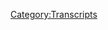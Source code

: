 {{Transcript
    | title         = [[167: February 4-5, 2009]]
    | caption       = [https://knowledgefight.libsyn.com/knowledge-fight-feb-4-5-2009 Listen to this episode on Libsyn]
    | episodeNumber = [[167: February 4-5, 2009|167]]
    | length        = 02:23:48
}}

{{MessageBox
    | header     = Warning: Bot Generated Content
    | text       = This transcript was automatically generated by transcription software and likely contains many mistakes and misattributions. Please check the audio for definitive quotes, attribution, and context.
    | image      = N3yvass4myg91.webp
    | imagewidth = 50px
    | id         = warning
}}

{{TranscriptBlock
    | name      = Unknown Speaker
    | timestamp = 00:00:00.000
    | text      = Andy in Kansas, you're on the air, thanks for holding.
}}

{{TranscriptBlock
    | name      = Unknown Speaker
    | timestamp = 00:00:04.080
    | text      = Hello Alex, I'm a first time caller, I'm a huge fan, I love your work.
}}

{{TranscriptBlock
    | name      = Unknown Speaker
    | timestamp = 00:00:07.280
    | text      = I love you.
}}

{{TranscriptBlock
    | name      = Unknown Speaker
    | timestamp = 00:00:07.780
    | text      = Hey everybody, welcome back to Knowledge Fight, I'm Dan.
}}

{{TranscriptBlock
    | name      = Unknown Speaker
    | timestamp = 00:00:09.800
    | text      = I'm Jordan!
}}

{{TranscriptBlock
    | name      = Unknown Speaker
    | timestamp = 00:00:10.400
    | text      = We're a couple dudes, like to sit around, drink novelty beverages, and talk a little bit about Alex Jones.
}}

{{TranscriptBlock
    | name      = Unknown Speaker
    | timestamp = 00:00:14.640
    | text      = Indeed we are, Dan. Dan?
}}

{{TranscriptBlock
    | name      = Unknown Speaker
    | timestamp = 00:00:16.800
    | text      = Woof.
}}

{{TranscriptBlock
    | name      = Unknown Speaker
    | timestamp = 00:00:17.500
    | text      = Dan!
}}

{{TranscriptBlock
    | name      = Unknown Speaker
    | timestamp = 00:00:18.000
    | text      = What?
}}

{{TranscriptBlock
    | name      = Unknown Speaker
    | timestamp = 00:00:18.660
    | text      = If you were a feckless guy-
}}

{{TranscriptBlock
    | name      = Unknown Speaker
    | timestamp = 00:00:20.899
    | text      = You're so mad.
}}

{{TranscriptBlock
    | name      = Unknown Speaker
    | timestamp = 00:00:22.699
    | text      = I am so mad, we had a pre-show conversation that infuriated me.
}}

{{TranscriptBlock
    | name      = Unknown Speaker
    | timestamp = 00:00:28.000
    | text      = 20 minute argument about whether or not Britney Spears music-
}}

{{TranscriptBlock
    | name      = Unknown Speaker
    | timestamp = 00:00:31.000
    | text      = It started with Britney Spears, and then it ended with, uh, centrism, I think?
}}

{{TranscriptBlock
    | name      = Unknown Speaker
    | timestamp = 00:00:36.000
    | text      = I believe the-
}}

{{TranscriptBlock
    | name      = Unknown Speaker
    | timestamp = 00:00:37.000
    | text      = It ended with, uh, the ends don't justify the means, but if the means are getting everybody murdered, maybe change your fucking means.
}}

{{TranscriptBlock
    | name      = Unknown Speaker
    | timestamp = 00:00:45.000
    | text      = I'd, uh, putting that aside, I would say that-
}}

{{TranscriptBlock
    | name      = Unknown Speaker
    | timestamp = 00:00:49.000
    | text      = Then what would you say, if you were that guy, describing our show?
}}

{{TranscriptBlock
    | name      = Unknown Speaker
    | timestamp = 00:00:54.000
    | text      = I would say-
}}

{{TranscriptBlock
    | name      = Unknown Speaker
    | timestamp = 00:00:55.000
    | text      = I.E. you.
}}

{{TranscriptBlock
    | name      = Unknown Speaker
    | timestamp = 00:00:56.000
    | text      = I don't even know, I'm too on my heels just from the jump.
}}

{{TranscriptBlock
    | name      = Unknown Speaker
    | timestamp = 00:00:59.000
    | text      = I'm sorry.
}}

{{TranscriptBlock
    | name      = Unknown Speaker
    | timestamp = 00:01:00.000
    | text      = You're very angry at me.
}}

{{TranscriptBlock
    | name      = Unknown Speaker
    | timestamp = 00:01:01.000
    | text      = I'm sorry.
}}

{{TranscriptBlock
    | name      = Unknown Speaker
    | timestamp = 00:01:02.000
    | text      = You're very angry at me.
}}

{{TranscriptBlock
    | name      = Unknown Speaker
    | timestamp = 00:01:03.000
    | text      = I was, I was sleeping before this.
}}

{{TranscriptBlock
    | name      = Unknown Speaker
    | timestamp = 00:01:05.000
    | text      = Clearly.
}}

{{TranscriptBlock
    | name      = Unknown Speaker
    | timestamp = 00:01:06.000
    | text      = You raised me up.
}}

{{TranscriptBlock
    | name      = Unknown Speaker
    | timestamp = 00:01:07.000
    | text      = Clearly.
}}

{{TranscriptBlock
    | name      = Unknown Speaker
    | timestamp = 00:01:08.000
    | text      = You raised me from the dead.
}}

{{TranscriptBlock
    | name      = Unknown Speaker
    | timestamp = 00:01:09.000
    | text      = Yeah, much like Lazarus, I have raised you from the tomb.
}}

{{TranscriptBlock
    | name      = Unknown Speaker
    | timestamp = 00:01:12.000
    | text      = And if you were describing this show to Lazarus-
}}

{{TranscriptBlock
    | name      = Unknown Speaker
    | timestamp = 00:01:16.000
    | text      = Uh huh, I would say, hey, Lazy!
}}

{{TranscriptBlock
    | name      = Unknown Speaker
    | timestamp = 00:01:18.000
    | text      = What up?
}}

{{TranscriptBlock
    | name      = Unknown Speaker
    | timestamp = 00:01:19.000
    | text      = I would say, I know a lot about Alex Jones, and my buddy over here.
}}

{{TranscriptBlock
    | name      = Unknown Speaker
    | timestamp = 00:01:22.000
    | text      = I don't know anything about Alex Jones.
}}

{{TranscriptBlock
    | name      = Unknown Speaker
    | timestamp = 00:01:24.000
    | text      = He ain't no shit.
}}

{{TranscriptBlock
    | name      = Unknown Speaker
    | timestamp = 00:01:25.000
    | text      = Um, and so, that's the show, that's what we're all about.
}}

{{TranscriptBlock
    | name      = Unknown Speaker
    | timestamp = 00:01:29.000
    | text      = Very aggressive opening.
}}

{{TranscriptBlock
    | name      = Unknown Speaker
    | timestamp = 00:01:31.000
    | text      = Sorry.
}}

{{TranscriptBlock
    | name      = Unknown Speaker
    | timestamp = 00:01:32.000
    | text      = There's a need to, and look, we're not drunk.
}}

{{TranscriptBlock
    | name      = Unknown Speaker
    | timestamp = 00:01:36.000
    | text      = We did sincerely argue about Britney Spears' music for about 15 minutes, and that led
}}

{{TranscriptBlock
    | name      = Unknown Speaker
    | timestamp = 00:01:42.000
    | text      = into an argument about whether or not it's okay to act like the other side.
}}

{{TranscriptBlock
    | name      = Unknown Speaker
    | timestamp = 00:01:47.000
    | text      = Whether or not it's appropriate to adopt the tactics of your enemies when they are children.
}}

{{TranscriptBlock
    | name      = Unknown Speaker
    | timestamp = 00:01:53.000
    | text      = It's a good question.
}}

{{TranscriptBlock
    | name      = Unknown Speaker
    | timestamp = 00:01:54.000
    | text      = It's not.
}}

{{TranscriptBlock
    | name      = Unknown Speaker
    | timestamp = 00:01:55.000
    | text      = It's a stupid question, and I reject it whole cloth.
}}

{{TranscriptBlock
    | name      = Unknown Speaker
    | timestamp = 00:01:58.000
    | text      = And that's why we lose.
}}

{{TranscriptBlock
    | name      = Unknown Speaker
    | timestamp = 00:02:00.000
    | text      = Anyway, something that's not gonna make us lose is new donors.
}}

{{TranscriptBlock
    | name      = Unknown Speaker
    | timestamp = 00:02:04.000
    | text      = Nice transition.
}}

{{TranscriptBlock
    | name      = Unknown Speaker
    | timestamp = 00:02:05.000
    | text      = Nice transition.
}}

{{TranscriptBlock
    | name      = Unknown Speaker
    | timestamp = 00:02:06.000
    | text      = I would like to give a shout out to a couple of new donors.
}}

{{TranscriptBlock
    | name      = Unknown Speaker
    | timestamp = 00:02:08.000
    | text      = This first one joined up with the team.
}}

{{TranscriptBlock
    | name      = Unknown Speaker
    | timestamp = 00:02:11.000
    | text      = I'm super excited about it.
}}

{{TranscriptBlock
    | name      = Unknown Speaker
    | timestamp = 00:02:12.000
    | text      = Good buddy of mine.
}}

{{TranscriptBlock
    | name      = Unknown Speaker
    | timestamp = 00:02:13.000
    | text      = The one, the only, Shane Smokey Copeland is now a policy wonk.
}}

{{TranscriptBlock
    | name      = Unknown Speaker
    | timestamp = 00:02:17.000
    | text      = What?
}}

{{TranscriptBlock
    | name      = Unknown Speaker
    | timestamp = 00:02:18.000
    | text      = I'm a policy wonk.
}}

{{TranscriptBlock
    | name      = Unknown Speaker
    | timestamp = 00:02:19.000
    | text      = Thank you so much.
}}

{{TranscriptBlock
    | name      = Unknown Speaker
    | timestamp = 00:02:20.000
    | text      = Shane, holy shit!
}}

{{TranscriptBlock
    | name      = Unknown Speaker
    | timestamp = 00:02:21.000
    | text      = Thank you so much.
}}

{{TranscriptBlock
    | name      = Unknown Speaker
    | timestamp = 00:02:22.000
    | text      = I haven't seen you in so long.
}}

{{TranscriptBlock
    | name      = Unknown Speaker
    | timestamp = 00:02:23.000
    | text      = I love you, Shane.
}}

{{TranscriptBlock
    | name      = Unknown Speaker
    | timestamp = 00:02:24.000
    | text      = He's out in California now doing stand up.
}}

{{TranscriptBlock
    | name      = Unknown Speaker
    | timestamp = 00:02:26.000
    | text      = Oh, is he?
}}

{{TranscriptBlock
    | name      = Unknown Speaker
    | timestamp = 00:02:27.000
    | text      = Yep, he moved out there.
}}

{{TranscriptBlock
    | name      = Unknown Speaker
    | timestamp = 00:02:28.000
    | text      = Oh, shit.
}}

{{TranscriptBlock
    | name      = Unknown Speaker
    | timestamp = 00:02:29.000
    | text      = And he's a great dude.
}}

{{TranscriptBlock
    | name      = Unknown Speaker
    | timestamp = 00:02:30.000
    | text      = He's a great fucking dude.
}}

{{TranscriptBlock
    | name      = Unknown Speaker
    | timestamp = 00:02:31.000
    | text      = Appreciate you joining up.
}}

{{TranscriptBlock
    | name      = Unknown Speaker
    | timestamp = 00:02:32.000
    | text      = Thank you, Shane.
}}

{{TranscriptBlock
    | name      = Unknown Speaker
    | timestamp = 00:02:33.000
    | text      = Also, I'd like to give a shout out to someone who I say all those positive things about,
}}

{{TranscriptBlock
    | name      = Unknown Speaker
    | timestamp = 00:02:36.400
    | text      = probably, but I don't actually know who they are.
}}

{{TranscriptBlock
    | name      = Unknown Speaker
    | timestamp = 00:02:38.000
    | text      = They're not someone I did stand up with and argued with frequently.
}}

{{TranscriptBlock
    | name      = Unknown Speaker
    | timestamp = 00:02:41.000
    | text      = Yeah.
}}

{{TranscriptBlock
    | name      = Unknown Speaker
    | timestamp = 00:02:42.000
    | text      = But I do appreciate them all.
}}

{{TranscriptBlock
    | name      = Unknown Speaker
    | timestamp = 00:02:43.000
    | text      = And occasionally weirdly.
}}

{{TranscriptBlock
    | name      = Unknown Speaker
    | timestamp = 00:02:44.000
    | text      = Yeah.
}}

{{TranscriptBlock
    | name      = Unknown Speaker
    | timestamp = 00:02:45.000
    | text      = But I do appreciate all the same.
}}

{{TranscriptBlock
    | name      = Unknown Speaker
    | timestamp = 00:02:46.000
    | text      = Thank you so much, Robert.
}}

{{TranscriptBlock
    | name      = Unknown Speaker
    | timestamp = 00:02:48.000
    | text      = I'm a policy wonk.
}}

{{TranscriptBlock
    | name      = Unknown Speaker
    | timestamp = 00:02:49.000
    | text      = We appreciate it.
}}

{{TranscriptBlock
    | name      = Unknown Speaker
    | timestamp = 00:02:50.000
    | text      = Thank you so much, Robert Durst.
}}

{{TranscriptBlock
    | name      = Unknown Speaker
    | timestamp = 00:02:53.000
    | text      = That was really great.
}}

{{TranscriptBlock
    | name      = Unknown Speaker
    | timestamp = 00:02:54.000
    | text      = Burp.
}}

{{TranscriptBlock
    | name      = Unknown Speaker
    | timestamp = 00:02:55.000
    | text      = The wait.
}}

{{TranscriptBlock
    | name      = Unknown Speaker
    | timestamp = 00:02:56.000
    | text      = Burp.
}}

{{TranscriptBlock
    | name      = Unknown Speaker
    | timestamp = 00:02:57.000
    | text      = That's my Robert Durst impression.
}}

{{TranscriptBlock
    | name      = Unknown Speaker
    | timestamp = 00:02:59.000
    | text      = Not bad.
}}

{{TranscriptBlock
    | name      = Unknown Speaker
    | timestamp = 00:03:00.000
    | text      = And the way, guys.
}}

{{TranscriptBlock
    | name      = Unknown Speaker
    | timestamp = 00:03:02.000
    | text      = Yeah.
}}

{{TranscriptBlock
    | name      = Unknown Speaker
    | timestamp = 00:03:03.000
    | text      = So, we got an episode here.
}}

{{TranscriptBlock
    | name      = Unknown Speaker
    | timestamp = 00:03:05.000
    | text      = We're going to do one?
}}

{{TranscriptBlock
    | name      = Unknown Speaker
    | timestamp = 00:03:06.000
    | text      = We're going to do an episode.
}}

{{TranscriptBlock
    | name      = Unknown Speaker
    | timestamp = 00:03:07.000
    | text      = Are you sure?
}}

{{TranscriptBlock
    | name      = Unknown Speaker
    | timestamp = 00:03:08.000
    | text      = Yep.
}}

{{TranscriptBlock
    | name      = Unknown Speaker
    | timestamp = 00:03:09.000
    | text      = I think people really just want to hear the Britney Spears argument.
}}

{{TranscriptBlock
    | name      = Unknown Speaker
    | timestamp = 00:03:12.000
    | text      = We should have recorded that.
}}

{{TranscriptBlock
    | name      = Unknown Speaker
    | timestamp = 00:03:13.000
    | text      = And Durst impressions.
}}

{{TranscriptBlock
    | name      = Unknown Speaker
    | timestamp = 00:03:15.000
    | text      = I want to say, this is going to be a long fucking episode, asshole.
}}

{{TranscriptBlock
    | name      = Unknown Speaker
    | timestamp = 00:03:21.000
    | text      = Dude, I'm done with the month.
}}

{{TranscriptBlock
    | name      = Unknown Speaker
    | timestamp = 00:03:24.000
    | text      = I got all kinds of fire and fury, man.
}}

{{TranscriptBlock
    | name      = Unknown Speaker
    | timestamp = 00:03:26.000
    | text      = You're free, and now it's time to fucking fight.
}}

{{TranscriptBlock
    | name      = Unknown Speaker
    | timestamp = 00:03:29.000
    | text      = It's rough.
}}

{{TranscriptBlock
    | name      = Unknown Speaker
    | timestamp = 00:03:30.000
    | text      = Not into this.
}}

{{TranscriptBlock
    | name      = Unknown Speaker
    | timestamp = 00:03:32.000
    | text      = So, I was trying to prepare an episode for today, and I was like, well, on Monday's episode
}}

{{TranscriptBlock
    | name      = Unknown Speaker
    | timestamp = 00:03:36.000
    | text      = we did the 2009 stuff.
}}

{{TranscriptBlock
    | name      = Unknown Speaker
    | timestamp = 00:03:39.000
    | text      = Yep.
}}

{{TranscriptBlock
    | name      = Unknown Speaker
    | timestamp = 00:03:40.000
    | text      = And I was like, maybe we need a little bit of a shift up, a little change of pace.
}}

{{TranscriptBlock
    | name      = Unknown Speaker
    | timestamp = 00:03:45.000
    | text      = And so what I decided to do was look into Project Camelot, and I found something I do
}}

{{TranscriptBlock
    | name      = Unknown Speaker
    | timestamp = 00:03:49.000
    | text      = want to talk about, but it's way too big.
}}

{{TranscriptBlock
    | name      = Unknown Speaker
    | timestamp = 00:03:52.000
    | text      = Yeah, the disappointment in your voice says to me that we're not doing it.
}}

{{TranscriptBlock
    | name      = Unknown Speaker
    | timestamp = 00:03:56.000
    | text      = We're not.
}}

{{TranscriptBlock
    | name      = Unknown Speaker
    | timestamp = 00:03:57.000
    | text      = I found a subject that's way too big, and I don't want to go off half-cocked on it.
}}

{{TranscriptBlock
    | name      = Unknown Speaker
    | timestamp = 00:04:00.000
    | text      = Right.
}}

{{TranscriptBlock
    | name      = Unknown Speaker
    | timestamp = 00:04:01.000
    | text      = So, I think I found it.
}}

{{TranscriptBlock
    | name      = Unknown Speaker
    | timestamp = 00:04:02.000
    | text      = Yeah, it'd be terrible if we went off half-cocked on B.
}}

{{TranscriptBlock
    | name      = Unknown Speaker
    | timestamp = 00:04:06.000
    | text      = Yeah, it'd be terrible if we went off half-cocked on Project Camelot.
}}

{{TranscriptBlock
    | name      = Unknown Speaker
    | timestamp = 00:04:10.000
    | text      = I've got a hilarious story to tell you as soon as I can do the necessary research.
}}

{{TranscriptBlock
    | name      = Unknown Speaker
    | timestamp = 00:04:16.000
    | text      = Okay.
}}

{{TranscriptBlock
    | name      = Unknown Speaker
    | timestamp = 00:04:17.000
    | text      = So, that's on the back burner.
}}

{{TranscriptBlock
    | name      = Unknown Speaker
    | timestamp = 00:04:18.000
    | text      = All right.
}}

{{TranscriptBlock
    | name      = Unknown Speaker
    | timestamp = 00:04:19.000
    | text      = So, then I was like, all right, modern day Alex it is.
}}

{{TranscriptBlock
    | name      = Unknown Speaker
    | timestamp = 00:04:21.000
    | text      = Okay.
}}

{{TranscriptBlock
    | name      = Unknown Speaker
    | timestamp = 00:04:22.000
    | text      = I sit down.
}}

{{TranscriptBlock
    | name      = Unknown Speaker
    | timestamp = 00:04:23.000
    | text      = We're recording this on Monday.
}}

{{TranscriptBlock
    | name      = Unknown Speaker
    | timestamp = 00:04:24.000
    | text      = Owen Schroyer is in studio.
}}

{{TranscriptBlock
    | name      = Unknown Speaker
    | timestamp = 00:04:25.000
    | text      = Oh, fuck that.
}}

{{TranscriptBlock
    | name      = Unknown Speaker
    | timestamp = 00:04:26.000
    | text      = Dude, you can't do it.
}}

{{TranscriptBlock
    | name      = Unknown Speaker
    | timestamp = 00:04:27.000
    | text      = Yeah.
}}

{{TranscriptBlock
    | name      = Unknown Speaker
    | timestamp = 00:04:28.000
    | text      = So, I looked on Sunday.
}}

{{TranscriptBlock
    | name      = Unknown Speaker
    | timestamp = 00:04:29.000
    | text      = I'm like, this is no good either.
}}

{{TranscriptBlock
    | name      = Unknown Speaker
    | timestamp = 00:04:30.000
    | text      = I'm not going to do this episode.
}}

{{TranscriptBlock
    | name      = Unknown Speaker
    | timestamp = 00:04:32.000
    | text      = Then, what falls into my lap, but people posting Alex tweeting out a video of him accosting
}}

{{TranscriptBlock
    | name      = Unknown Speaker
    | timestamp = 00:04:38.639
    | text      = Bernie Sanders at LAX.
}}

{{TranscriptBlock
    | name      = Unknown Speaker
    | timestamp = 00:04:40.439
    | text      = Oh, shit.
}}

{{TranscriptBlock
    | name      = Unknown Speaker
    | timestamp = 00:04:41.439
    | text      = I saw that tweet.
}}

{{TranscriptBlock
    | name      = Unknown Speaker
    | timestamp = 00:04:43.439
    | text      = I was tagged in that, and yeah, I can't watch it.
}}

{{TranscriptBlock
    | name      = Unknown Speaker
    | timestamp = 00:04:47.199
    | text      = Yeah.
}}

{{TranscriptBlock
    | name      = Unknown Speaker
    | timestamp = 00:04:48.199
    | text      = You can't tag me in stuff that I want to see.
}}

{{TranscriptBlock
    | name      = Unknown Speaker
    | timestamp = 00:04:50.480
    | text      = I'm not allowed to.
}}

{{TranscriptBlock
    | name      = Unknown Speaker
    | timestamp = 00:04:51.480
    | text      = I didn't tag you in shit.
}}

{{TranscriptBlock
    | name      = Unknown Speaker
    | timestamp = 00:04:52.480
    | text      = I know you didn't tag me in shit.
}}

{{TranscriptBlock
    | name      = Unknown Speaker
    | timestamp = 00:04:54.279
    | text      = All right.
}}

{{TranscriptBlock
    | name      = Unknown Speaker
    | timestamp = 00:04:55.279
    | text      = I'm way too fired up.
}}

{{TranscriptBlock
    | name      = Unknown Speaker
    | timestamp = 00:04:56.279
    | text      = You could watch it if you wanted to.
}}

{{TranscriptBlock
    | name      = Unknown Speaker
    | timestamp = 00:04:57.800
    | text      = We're not really going to talk about it much, except to say it's really a bummer.
}}

{{TranscriptBlock
    | name      = Unknown Speaker
    | timestamp = 00:05:03.759
    | text      = It's really an indication of how depressing this shit is getting in the present day.
}}

{{TranscriptBlock
    | name      = Unknown Speaker
    | timestamp = 00:05:08.240
    | text      = Because when we're talking about the Mike Rotondo stuff, the guy who wouldn't move out
}}

{{TranscriptBlock
    | name      = Unknown Speaker
    | timestamp = 00:05:12.360
    | text      = of his parents' house, him being on Alex Jones' show, it walks the line from this is kind
}}

{{TranscriptBlock
    | name      = Unknown Speaker
    | timestamp = 00:05:20.560
    | text      = of funny and weird to this is really sad.
}}

{{TranscriptBlock
    | name      = Unknown Speaker
    | timestamp = 00:05:24.040
    | text      = This is becoming a very sad story.
}}

{{TranscriptBlock
    | name      = Unknown Speaker
    | timestamp = 00:05:25.800
    | text      = What's the difference between the American office and the British office?
}}

{{TranscriptBlock
    | name      = Unknown Speaker
    | timestamp = 00:05:29.319
    | text      = Somewhat.
}}

{{TranscriptBlock
    | name      = Unknown Speaker
    | timestamp = 00:05:30.319
    | text      = Alex, when he's trying to harass Bernie Sanders in the airport, it's like, this is not funny.
}}

{{TranscriptBlock
    | name      = Unknown Speaker
    | timestamp = 00:05:38.480
    | text      = He's got his son along with him, and his son is yelling questions at Bernie.
}}

{{TranscriptBlock
    | name      = Unknown Speaker
    | timestamp = 00:05:43.600
    | text      = Great.
}}

{{TranscriptBlock
    | name      = Unknown Speaker
    | timestamp = 00:05:44.959
    | text      = I don't think you'd know that unless you know his son's voice.
}}

{{TranscriptBlock
    | name      = Unknown Speaker
    | timestamp = 00:05:47.800
    | text      = I can hear his voice yelling like, what about your home?
}}

{{TranscriptBlock
    | name      = Unknown Speaker
    | timestamp = 00:05:51.120
    | text      = And stuff like that.
}}

{{TranscriptBlock
    | name      = Unknown Speaker
    | timestamp = 00:05:52.120
    | text      = Right, right, right.
}}

{{TranscriptBlock
    | name      = Unknown Speaker
    | timestamp = 00:05:53.120
    | text      = I'm like, oh, God, this is a bummer.
}}

{{TranscriptBlock
    | name      = Unknown Speaker
    | timestamp = 00:05:54.120
    | text      = Great.
}}

{{TranscriptBlock
    | name      = Unknown Speaker
    | timestamp = 00:05:55.120
    | text      = He's grinding his jaw in a specifically, that's a stimulant addict kind of way.
}}

{{TranscriptBlock
    | name      = Unknown Speaker
    | timestamp = 00:06:00.560
    | text      = Yeah, yeah, yeah.
}}

{{TranscriptBlock
    | name      = Unknown Speaker
    | timestamp = 00:06:01.560
    | text      = It really leads me, I don't have any evidence of it, but that kind of behavior I haven't
}}

{{TranscriptBlock
    | name      = Unknown Speaker
    | timestamp = 00:06:04.920
    | text      = seen outside of people who do coke, meth.
}}

{{TranscriptBlock
    | name      = Unknown Speaker
    | timestamp = 00:06:09.360
    | text      = I don't know if his supplements create the same kind of effects, but it's like, he's
}}

{{TranscriptBlock
    | name      = Unknown Speaker
    | timestamp = 00:06:15.240
    | text      = sweaty not from running.
}}

{{TranscriptBlock
    | name      = Unknown Speaker
    | timestamp = 00:06:17.980
    | text      = He's just sweaty and disheveled and grinding his jaw while him and his son bother an old
}}

{{TranscriptBlock
    | name      = Unknown Speaker
    | timestamp = 00:06:24.740
    | text      = senator at the airport.
}}

{{TranscriptBlock
    | name      = Unknown Speaker
    | timestamp = 00:06:26.600
    | text      = And it's just like, this- America!
}}

{{TranscriptBlock
    | name      = Unknown Speaker
    | timestamp = 00:06:29.680
    | text      = It made me- Love it or leave it, Bernie Sanders.
}}

{{TranscriptBlock
    | name      = Unknown Speaker
    | timestamp = 00:06:33.040
    | text      = It made me so sad.
}}

{{TranscriptBlock
    | name      = Unknown Speaker
    | timestamp = 00:06:34.920
    | text      = And not because I love Bernie or anything like that.
}}

{{TranscriptBlock
    | name      = Unknown Speaker
    | timestamp = 00:06:37.600
    | text      = It's just, eh.
}}

{{TranscriptBlock
    | name      = Unknown Speaker
    | timestamp = 00:06:39.319
    | text      = This is just- Right, right, right.
}}

{{TranscriptBlock
    | name      = Unknown Speaker
    | timestamp = 00:06:41.279
    | text      = So I decided, let's stay in the past.
}}

{{TranscriptBlock
    | name      = Unknown Speaker
    | timestamp = 00:06:43.860
    | text      = And we are going to continue on with 2009 business.
}}

{{TranscriptBlock
    | name      = Unknown Speaker
    | timestamp = 00:06:47.560
    | text      = We're going to be going over the February 4th and February 5th episodes of 2009.
}}

{{TranscriptBlock
    | name      = Unknown Speaker
    | timestamp = 00:06:53.860
    | text      = And here is an out of context drop from that time period.
}}

{{TranscriptBlock
    | name      = Unknown Speaker
    | timestamp = 00:06:57.839
    | text      = We'll dine on man flesh tonight!
}}

{{TranscriptBlock
    | name      = Unknown Speaker
    | timestamp = 00:07:00.279
    | text      = All right.
}}

{{TranscriptBlock
    | name      = Unknown Speaker
    | timestamp = 00:07:01.279
    | text      = All right.
}}

{{TranscriptBlock
    | name      = Unknown Speaker
    | timestamp = 00:07:02.279
    | text      = All right.
}}

{{TranscriptBlock
    | name      = Unknown Speaker
    | timestamp = 00:07:03.279
    | text      = All right.
}}

{{TranscriptBlock
    | name      = Unknown Speaker
    | timestamp = 00:07:04.279
    | text      = All right.
}}

{{TranscriptBlock
    | name      = Unknown Speaker
    | timestamp = 00:07:05.279
    | text      = This is where I want to start.
}}

{{TranscriptBlock
    | name      = Unknown Speaker
    | timestamp = 00:07:06.279
    | text      = That is my jam right now, real hard.
}}

{{TranscriptBlock
    | name      = Unknown Speaker
    | timestamp = 00:07:08.040
    | text      = Oh yeah.
}}

{{TranscriptBlock
    | name      = Unknown Speaker
    | timestamp = 00:07:09.040
    | text      = Now we can see the kind of head space- White dudes?
}}

{{TranscriptBlock
    | name      = Unknown Speaker
    | timestamp = 00:07:13.540
    | text      = I'm fine.
}}

{{TranscriptBlock
    | name      = Unknown Speaker
    | timestamp = 00:07:14.540
    | text      = I'm fine with eating white dudes.
}}

{{TranscriptBlock
    | name      = Unknown Speaker
    | timestamp = 00:07:15.540
    | text      = We dine on white meat!
}}

{{TranscriptBlock
    | name      = Unknown Speaker
    | timestamp = 00:07:17.959
    | text      = I'm fine with it!
}}

{{TranscriptBlock
    | name      = Unknown Speaker
    | timestamp = 00:07:20.040
    | text      = So we got starting here on February 4th, 2009.
}}

{{TranscriptBlock
    | name      = Unknown Speaker
    | timestamp = 00:07:25.720
    | text      = And again.
}}

{{TranscriptBlock
    | name      = Unknown Speaker
    | timestamp = 00:07:26.720
    | text      = Yes.
}}

{{TranscriptBlock
    | name      = Unknown Speaker
    | timestamp = 00:07:27.720
    | text      = A week and a half, round about two weeks into Barack Obama's presidency.
}}

{{TranscriptBlock
    | name      = Unknown Speaker
    | timestamp = 00:07:34.160
    | text      = It still boggles my mind that we keep saying that because it's like, in two weeks, not
}}

{{TranscriptBlock
    | name      = Unknown Speaker
    | timestamp = 00:07:40.519
    | text      = even just- he starts with, Obama's going to kill us all.
}}

{{TranscriptBlock
    | name      = Unknown Speaker
    | timestamp = 00:07:43.959
    | text      = On day one.
}}

{{TranscriptBlock
    | name      = Unknown Speaker
    | timestamp = 00:07:45.199
    | text      = Obama's already going to kill us all.
}}

{{TranscriptBlock
    | name      = Unknown Speaker
    | timestamp = 00:07:46.720
    | text      = And the battle stations.
}}

{{TranscriptBlock
    | name      = Unknown Speaker
    | timestamp = 00:07:48.279
    | text      = And then it's somehow spiraled further out of control, at the same time Obama is just
}}

{{TranscriptBlock
    | name      = Unknown Speaker
    | timestamp = 00:07:54.399
    | text      = like, moving in.
}}

{{TranscriptBlock
    | name      = Unknown Speaker
    | timestamp = 00:07:56.399
    | text      = Like he's just got people, like Michelle is like, get rid of that fucking couch.
}}

{{TranscriptBlock
    | name      = Unknown Speaker
    | timestamp = 00:08:00.839
    | text      = George W. Bush is a fucking asshole.
}}

{{TranscriptBlock
    | name      = Unknown Speaker
    | timestamp = 00:08:02.720
    | text      = Like, that's it.
}}

{{TranscriptBlock
    | name      = Unknown Speaker
    | timestamp = 00:08:03.720
    | text      = Meanwhile, Rahm is over in the corner watching them move in, cracking his knuckles.
}}

{{TranscriptBlock
    | name      = Unknown Speaker
    | timestamp = 00:08:06.519
    | text      = Yeah, cracking his fucking knuckles.
}}

{{TranscriptBlock
    | name      = Unknown Speaker
    | timestamp = 00:08:07.920
    | text      = Yeah, super aggressively.
}}

{{TranscriptBlock
    | name      = Unknown Speaker
    | timestamp = 00:08:09.480
    | text      = I don't fucking know.
}}

{{TranscriptBlock
    | name      = Unknown Speaker
    | timestamp = 00:08:11.240
    | text      = Anyway, here's where his head's at on February 4th.
}}

{{TranscriptBlock
    | name      = Unknown Speaker
    | timestamp = 00:08:14.600
    | text      = No doubt in my mind they're planning to stage an inaugural bombing in the next six to seven
}}

{{TranscriptBlock
    | name      = Unknown Speaker
    | timestamp = 00:08:19.399
    | text      = months.
}}

{{TranscriptBlock
    | name      = Unknown Speaker
    | timestamp = 00:08:20.399
    | text      = Just like 9-11.
}}

{{TranscriptBlock
    | name      = Unknown Speaker
    | timestamp = 00:08:22.439
    | text      = And you think the worship of Bush with a 92% approval rating after they staged 9-11 was
}}

{{TranscriptBlock
    | name      = Unknown Speaker
    | timestamp = 00:08:26.920
    | text      = high.
}}

{{TranscriptBlock
    | name      = Unknown Speaker
    | timestamp = 00:08:27.920
    | text      = Obama will probably be 98% or something, except people are now aware of government-sponsored
}}

{{TranscriptBlock
    | name      = Unknown Speaker
    | timestamp = 00:08:32.360
    | text      = terror.
}}

{{TranscriptBlock
    | name      = Unknown Speaker
    | timestamp = 00:08:33.360
    | text      = Okay.
}}

{{TranscriptBlock
    | name      = Unknown Speaker
    | timestamp = 00:08:34.360
    | text      = That's fairly contradictory within the same sense.
}}

{{TranscriptBlock
    | name      = Unknown Speaker
    | timestamp = 00:08:37.039
    | text      = Yeah, I don't think Bush ever had a 92%, right?
}}

{{TranscriptBlock
    | name      = Unknown Speaker
    | timestamp = 00:08:41.159
    | text      = I don't think so.
}}

{{TranscriptBlock
    | name      = Unknown Speaker
    | timestamp = 00:08:42.159
    | text      = I don't think that's possible.
}}

{{TranscriptBlock
    | name      = Unknown Speaker
    | timestamp = 00:08:43.159
    | text      = But also, let's like, Alex, the inauguration happened weeks ago.
}}

{{TranscriptBlock
    | name      = Unknown Speaker
    | timestamp = 00:08:48.639
    | text      = No, no, no.
}}

{{TranscriptBlock
    | name      = Unknown Speaker
    | timestamp = 00:08:49.639
    | text      = He's not talking about a bombing at an inauguration, he's talking about the bombing that signals
}}

{{TranscriptBlock
    | name      = Unknown Speaker
    | timestamp = 00:08:57.080
    | text      = that you have become president.
}}

{{TranscriptBlock
    | name      = Unknown Speaker
    | timestamp = 00:08:58.600
    | text      = Just a pure adjective.
}}

{{TranscriptBlock
    | name      = Unknown Speaker
    | timestamp = 00:09:00.480
    | text      = Yeah, yeah, yeah.
}}

{{TranscriptBlock
    | name      = Unknown Speaker
    | timestamp = 00:09:02.200
    | text      = Just like, this is our first bombing of the year.
}}

{{TranscriptBlock
    | name      = Unknown Speaker
    | timestamp = 00:09:05.379
    | text      = It's like a debutante's ball, if you will.
}}

{{TranscriptBlock
    | name      = Unknown Speaker
    | timestamp = 00:09:07.559
    | text      = Oh, okay.
}}

{{TranscriptBlock
    | name      = Unknown Speaker
    | timestamp = 00:09:08.559
    | text      = Yeah.
}}

{{TranscriptBlock
    | name      = Unknown Speaker
    | timestamp = 00:09:09.559
    | text      = All right.
}}

{{TranscriptBlock
    | name      = Unknown Speaker
    | timestamp = 00:09:10.559
    | text      = It's a coming out party.
}}

{{TranscriptBlock
    | name      = Unknown Speaker
    | timestamp = 00:09:11.559
    | text      = I'll go with you on that.
}}

{{TranscriptBlock
    | name      = Unknown Speaker
    | timestamp = 00:09:12.559
    | text      = Which, again, I'm just going by contact clues.
}}

{{TranscriptBlock
    | name      = Unknown Speaker
    | timestamp = 00:09:16.039
    | text      = He might still believe that the inauguration hasn't happened yet.
}}

{{TranscriptBlock
    | name      = Unknown Speaker
    | timestamp = 00:09:19.120
    | text      = Yeah, that's also possible.
}}

{{TranscriptBlock
    | name      = Unknown Speaker
    | timestamp = 00:09:20.120
    | text      = That's also possible.
}}

{{TranscriptBlock
    | name      = Unknown Speaker
    | timestamp = 00:09:21.120
    | text      = Hey, I wasn't paying attention, I was busy on RT.
}}

{{TranscriptBlock
    | name      = Unknown Speaker
    | timestamp = 00:09:22.919
    | text      = He was too busy staging a counter-coup, I forgot.
}}

{{TranscriptBlock
    | name      = Unknown Speaker
    | timestamp = 00:09:26.679
    | text      = I was busy being on Russia Today on the day of the inauguration, so I don't remember it
}}

{{TranscriptBlock
    | name      = Unknown Speaker
    | timestamp = 00:09:31.320
    | text      = actually happening.
}}

{{TranscriptBlock
    | name      = Unknown Speaker
    | timestamp = 00:09:32.320
    | text      = Yeah.
}}

{{TranscriptBlock
    | name      = Unknown Speaker
    | timestamp = 00:09:33.320
    | text      = Actually, Megyn Kelly used to host that.
}}

{{TranscriptBlock
    | name      = Unknown Speaker
    | timestamp = 00:09:34.320
    | text      = Is that right?
}}

{{TranscriptBlock
    | name      = Unknown Speaker
    | timestamp = 00:09:35.320
    | text      = No.
}}

{{TranscriptBlock
    | name      = Unknown Speaker
    | timestamp = 00:09:36.320
    | text      = So, I give Alex a little bit of a pass and a little bit of leeway, because his head is
}}

{{TranscriptBlock
    | name      = Unknown Speaker
    | timestamp = 00:09:40.080
    | text      = still in a really fucked up place because of the FEMA camp house resolution, the Emergency
}}

{{TranscriptBlock
    | name      = Unknown Speaker
    | timestamp = 00:09:48.440
    | text      = Centers Act that died in committee.
}}

{{TranscriptBlock
    | name      = Unknown Speaker
    | timestamp = 00:09:52.279
    | text      = Who would have guessed?
}}

{{TranscriptBlock
    | name      = Unknown Speaker
    | timestamp = 00:09:53.279
    | text      = Yeah.
}}

{{TranscriptBlock
    | name      = Unknown Speaker
    | timestamp = 00:09:54.279
    | text      = Oh, and I'm getting confirmation from the chatroom that he did hit 92 right after 9-11.
}}

{{TranscriptBlock
    | name      = Unknown Speaker
    | timestamp = 00:09:58.519
    | text      = Jesus fucking Christ.
}}

{{TranscriptBlock
    | name      = Unknown Speaker
    | timestamp = 00:09:59.519
    | text      = Oh, God, America sucks.
}}

{{TranscriptBlock
    | name      = Unknown Speaker
    | timestamp = 00:10:00.840
    | text      = It was pretty crazy.
}}

{{TranscriptBlock
    | name      = Unknown Speaker
    | timestamp = 00:10:01.840
    | text      = It was pretty high.
}}

{{TranscriptBlock
    | name      = Unknown Speaker
    | timestamp = 00:10:02.840
    | text      = America sucks.
}}

{{TranscriptBlock
    | name      = Unknown Speaker
    | timestamp = 00:10:03.840
    | text      = Yeah, but you know.
}}

{{TranscriptBlock
    | name      = Unknown Speaker
    | timestamp = 00:10:04.840
    | text      = He'd already done some awful shit by then, too.
}}

{{TranscriptBlock
    | name      = Unknown Speaker
    | timestamp = 00:10:05.840
    | text      = Yeah, but you know how it goes.
}}

{{TranscriptBlock
    | name      = Unknown Speaker
    | timestamp = 00:10:06.840
    | text      = Ugh.
}}

{{TranscriptBlock
    | name      = Unknown Speaker
    | timestamp = 00:10:07.840
    | text      = Fuck you, America.
}}

{{TranscriptBlock
    | name      = Unknown Speaker
    | timestamp = 00:10:08.840
    | text      = Eh.
}}

{{TranscriptBlock
    | name      = Unknown Speaker
    | timestamp = 00:10:09.840
    | text      = And they announced they're building the FEMA camps.
}}

{{TranscriptBlock
    | name      = Unknown Speaker
    | timestamp = 00:10:11.639
    | text      = More of them.
}}

{{TranscriptBlock
    | name      = Unknown Speaker
    | timestamp = 00:10:12.639
    | text      = Again.
}}

{{TranscriptBlock
    | name      = Unknown Speaker
    | timestamp = 00:10:13.639
    | text      = Uh, died in committee.
}}

{{TranscriptBlock
    | name      = Unknown Speaker
    | timestamp = 00:10:14.639
    | text      = Yeah.
}}

{{TranscriptBlock
    | name      = Unknown Speaker
    | timestamp = 00:10:15.639
    | text      = This bill never really went anywhere.
}}

{{TranscriptBlock
    | name      = Unknown Speaker
    | timestamp = 00:10:16.639
    | text      = Who announced it?
}}

{{TranscriptBlock
    | name      = Unknown Speaker
    | timestamp = 00:10:17.639
    | text      = What's up?
}}

{{TranscriptBlock
    | name      = Unknown Speaker
    | timestamp = 00:10:18.639
    | text      = I mean, if he's saying that they announced it.
}}

{{TranscriptBlock
    | name      = Unknown Speaker
    | timestamp = 00:10:20.519
    | text      = They did.
}}

{{TranscriptBlock
    | name      = Unknown Speaker
    | timestamp = 00:10:21.519
    | text      = Like, but where?
}}

{{TranscriptBlock
    | name      = Unknown Speaker
    | timestamp = 00:10:22.519
    | text      = They did.
}}

{{TranscriptBlock
    | name      = Unknown Speaker
    | timestamp = 00:10:23.519
    | text      = To whom?
}}

{{TranscriptBlock
    | name      = Unknown Speaker
    | timestamp = 00:10:24.519
    | text      = In the white papers.
}}

{{TranscriptBlock
    | name      = Unknown Speaker
    | timestamp = 00:10:25.519
    | text      = But who did it?
}}

{{TranscriptBlock
    | name      = Unknown Speaker
    | timestamp = 00:10:26.519
    | text      = Eh, who cares.
}}

{{TranscriptBlock
    | name      = Unknown Speaker
    | timestamp = 00:10:27.519
    | text      = Give me a name.
}}

{{TranscriptBlock
    | name      = Unknown Speaker
    | timestamp = 00:10:28.519
    | text      = And trying to pass laws to merge local police under them, inside the military compounds.
}}

{{TranscriptBlock
    | name      = Unknown Speaker
    | timestamp = 00:10:32.320
    | text      = It's all there.
}}

{{TranscriptBlock
    | name      = Unknown Speaker
    | timestamp = 00:10:33.639
    | text      = Everything exactly as we told you would happen because we were reading their own documents.
}}

{{TranscriptBlock
    | name      = Unknown Speaker
    | timestamp = 00:10:37.679
    | text      = And the documents were all compartmentalized, but you could lay each one of them side by
}}

{{TranscriptBlock
    | name      = Unknown Speaker
    | timestamp = 00:10:42.039
    | text      = side and see a completely clear picture.
}}

{{TranscriptBlock
    | name      = Unknown Speaker
    | timestamp = 00:10:44.679
    | text      = You could differ with my interpretation of it, but now in hindsight, you can't.
}}

{{TranscriptBlock
    | name      = Unknown Speaker
    | timestamp = 00:10:48.759
    | text      = What he's describing is basically, like, the back page of Mad Magazine.
}}

{{TranscriptBlock
    | name      = Unknown Speaker
    | timestamp = 00:10:52.360
    | text      = Yeah.
}}

{{TranscriptBlock
    | name      = Unknown Speaker
    | timestamp = 00:10:53.360
    | text      = Where you have to fold it right, and then there's a dinosaur.
}}

{{TranscriptBlock
    | name      = Unknown Speaker
    | timestamp = 00:10:55.360
    | text      = Right, right, exactly.
}}

{{TranscriptBlock
    | name      = Unknown Speaker
    | timestamp = 00:10:56.360
    | text      = Exactly.
}}

{{TranscriptBlock
    | name      = Unknown Speaker
    | timestamp = 00:10:57.360
    | text      = I was thinking of, like, what's that Jim Carrey movie?
}}

{{TranscriptBlock
    | name      = Unknown Speaker
    | timestamp = 00:10:59.899
    | text      = Like the number 47?
}}

{{TranscriptBlock
    | name      = Unknown Speaker
    | timestamp = 00:11:00.899
    | text      = Number 23.
}}

{{TranscriptBlock
    | name      = Unknown Speaker
    | timestamp = 00:11:01.899
    | text      = The number 23, where it's like, you just overlay these bills on top of each other, or he's
}}

{{TranscriptBlock
    | name      = Unknown Speaker
    | timestamp = 00:11:07.120
    | text      = like a, he's copying, he's cutting and pasting different magazine articles and sending it
}}

{{TranscriptBlock
    | name      = Unknown Speaker
    | timestamp = 00:11:11.720
    | text      = in a letter.
}}

{{TranscriptBlock
    | name      = Unknown Speaker
    | timestamp = 00:11:12.720
    | text      = Yeah.
}}

{{TranscriptBlock
    | name      = Unknown Speaker
    | timestamp = 00:11:13.720
    | text      = Like that, that kind of thing.
}}

{{TranscriptBlock
    | name      = Unknown Speaker
    | timestamp = 00:11:14.720
    | text      = Mm-hmm.
}}

{{TranscriptBlock
    | name      = Unknown Speaker
    | timestamp = 00:11:15.720
    | text      = Yeah.
}}

{{TranscriptBlock
    | name      = Unknown Speaker
    | timestamp = 00:11:16.720
    | text      = Exactly right.
}}

{{TranscriptBlock
    | name      = Unknown Speaker
    | timestamp = 00:11:17.720
    | text      = Precisely right.
}}

{{TranscriptBlock
    | name      = Unknown Speaker
    | timestamp = 00:11:19.559
    | text      = Because I've probably read 50, 60, 70 books about the Nazis.
}}

{{TranscriptBlock
    | name      = Unknown Speaker
    | timestamp = 00:11:22.799
    | text      = Like Heinz Hobel, Order of the Death's Head, 900 pages.
}}

{{TranscriptBlock
    | name      = Unknown Speaker
    | timestamp = 00:11:25.740
    | text      = That's the only book he ever brings up when he talks about reading books about Nazis.
}}

{{TranscriptBlock
    | name      = Unknown Speaker
    | timestamp = 00:11:29.960
    | text      = I mean, that's too many books about Nazis, though.
}}

{{TranscriptBlock
    | name      = Unknown Speaker
    | timestamp = 00:11:32.759
    | text      = But hold on.
}}

{{TranscriptBlock
    | name      = Unknown Speaker
    | timestamp = 00:11:34.639
    | text      = All about how they ran it, all their own memos, all their own details, how they controlled
}}

{{TranscriptBlock
    | name      = Unknown Speaker
    | timestamp = 00:11:38.759
    | text      = dissidents, how they took over the society, how they federalized the police.
}}

{{TranscriptBlock
    | name      = Unknown Speaker
    | timestamp = 00:11:42.919
    | text      = I probably read 15, 20 books on Joseph Stalin, on Lenin, on the purges, on the takeovers
}}

{{TranscriptBlock
    | name      = Unknown Speaker
    | timestamp = 00:11:48.679
    | text      = from 1917 right through to the 50s.
}}

{{TranscriptBlock
    | name      = Unknown Speaker
    | timestamp = 00:11:52.840
    | text      = I've read many books about Communist China, including put out by the Communist government
}}

{{TranscriptBlock
    | name      = Unknown Speaker
    | timestamp = 00:11:56.519
    | text      = itself, admitting they killed 80 plus million.
}}

{{TranscriptBlock
    | name      = Unknown Speaker
    | timestamp = 00:12:00.120
    | text      = Our media says 60 million.
}}

{{TranscriptBlock
    | name      = Unknown Speaker
    | timestamp = 00:12:01.799
    | text      = They say 80 million, and they're proud of it.
}}

{{TranscriptBlock
    | name      = Unknown Speaker
    | timestamp = 00:12:04.399
    | text      = The only way to get up to those numbers is to include mismanagement and famine and stuff
}}

{{TranscriptBlock
    | name      = Unknown Speaker
    | timestamp = 00:12:09.279
    | text      = like that.
}}

{{TranscriptBlock
    | name      = Unknown Speaker
    | timestamp = 00:12:10.279
    | text      = And I don't think they would be like, ah, we did that.
}}

{{TranscriptBlock
    | name      = Unknown Speaker
    | timestamp = 00:12:12.720
    | text      = But also, the other thing is, like, I went to college...
}}

{{TranscriptBlock
    | name      = Unknown Speaker
    | timestamp = 00:12:15.480
    | text      = You think we only killed 60 million?
}}

{{TranscriptBlock
    | name      = Unknown Speaker
    | timestamp = 00:12:17.279
    | text      = You didn't even add all the people that we starved to death.
}}

{{TranscriptBlock
    | name      = Unknown Speaker
    | timestamp = 00:12:19.639
    | text      = Come on.
}}

{{TranscriptBlock
    | name      = Unknown Speaker
    | timestamp = 00:12:20.639
    | text      = I went to college, and I studied with some professors that were pretty accomplished.
}}

{{TranscriptBlock
    | name      = Unknown Speaker
    | timestamp = 00:12:24.620
    | text      = Some pretty, like, seriously credible sources and, like, big time players.
}}

{{TranscriptBlock
    | name      = Unknown Speaker
    | timestamp = 00:12:31.120
    | text      = They read, like, 70 or 80 books about Nazis.
}}

{{TranscriptBlock
    | name      = Unknown Speaker
    | timestamp = 00:12:33.320
    | text      = That's what we're getting to.
}}

{{TranscriptBlock
    | name      = Unknown Speaker
    | timestamp = 00:12:34.720
    | text      = Like, I legitimately studied with one of the foremost scholars in the world about oral
}}

{{TranscriptBlock
    | name      = Unknown Speaker
    | timestamp = 00:12:40.639
    | text      = tradition for a class I took on Homeric Greek.
}}

{{TranscriptBlock
    | name      = Unknown Speaker
    | timestamp = 00:12:43.840
    | text      = I studied with another Greek professor who was nationally recognized in the world of
}}

{{TranscriptBlock
    | name      = Unknown Speaker
    | timestamp = 00:12:49.200
    | text      = Greek studies.
}}

{{TranscriptBlock
    | name      = Unknown Speaker
    | timestamp = 00:12:51.240
    | text      = I took another class from a guy who was probably in the top three scholars.
}}

{{TranscriptBlock
    | name      = Unknown Speaker
    | timestamp = 00:12:56.000
    | text      = Jesus, name dropper.
}}

{{TranscriptBlock
    | name      = Unknown Speaker
    | timestamp = 00:12:57.080
    | text      = I'm not even naming them.
}}

{{TranscriptBlock
    | name      = Unknown Speaker
    | timestamp = 00:12:58.080
    | text      = Yeah, but that's not the point.
}}

{{TranscriptBlock
    | name      = Unknown Speaker
    | timestamp = 00:12:59.379
    | text      = One of the high-level scholars in the world of, like, Alexander-era Mesopotamia, or that
}}

{{TranscriptBlock
    | name      = Unknown Speaker
    | timestamp = 00:13:08.080
    | text      = area of the world.
}}

{{TranscriptBlock
    | name      = Unknown Speaker
    | timestamp = 00:13:09.080
    | text      = So you'd say you have high-level sources.
}}

{{TranscriptBlock
    | name      = Unknown Speaker
    | timestamp = 00:13:10.799
    | text      = I'm not.
}}

{{TranscriptBlock
    | name      = Unknown Speaker
    | timestamp = 00:13:11.799
    | text      = I'm saying one thing I never heard from any of them is how many books they've read.
}}

{{TranscriptBlock
    | name      = Unknown Speaker
    | timestamp = 00:13:16.840
    | text      = I'm saying that not once did Professor Maglue come over and say, like, hey, look, you should
}}

{{TranscriptBlock
    | name      = Unknown Speaker
    | timestamp = 00:13:22.360
    | text      = listen to what I think about Homer because I've read 75 books about Homer.
}}

{{TranscriptBlock
    | name      = Unknown Speaker
    | timestamp = 00:13:28.039
    | text      = Well, Maglue had those big coke-bottle glasses, and he would always walk, and it was a shock
}}

{{TranscriptBlock
    | name      = Unknown Speaker
    | timestamp = 00:13:32.240
    | text      = that he got anywhere.
}}

{{TranscriptBlock
    | name      = Unknown Speaker
    | timestamp = 00:13:33.240
    | text      = That's Magoo.
}}

{{TranscriptBlock
    | name      = Unknown Speaker
    | timestamp = 00:13:34.240
    | text      = That's Magoo?
}}

{{TranscriptBlock
    | name      = Unknown Speaker
    | timestamp = 00:13:35.240
    | text      = All right.
}}

{{TranscriptBlock
    | name      = Unknown Speaker
    | timestamp = 00:13:36.240
    | text      = He was a great man.
}}

{{TranscriptBlock
    | name      = Unknown Speaker
    | timestamp = 00:13:37.240
    | text      = All right.
}}

{{TranscriptBlock
    | name      = Unknown Speaker
    | timestamp = 00:13:38.240
    | text      = Met his wife once.
}}

{{TranscriptBlock
    | name      = Unknown Speaker
    | timestamp = 00:13:39.240
    | text      = Oh, yeah.
}}

{{TranscriptBlock
    | name      = Unknown Speaker
    | timestamp = 00:13:40.240
    | text      = Coat rack.
}}

{{TranscriptBlock
    | name      = Unknown Speaker
    | timestamp = 00:13:41.240
    | text      = Delightful coat rack.
}}

{{TranscriptBlock
    | name      = Unknown Speaker
    | timestamp = 00:13:42.240
    | text      = Delightful.
}}

{{TranscriptBlock
    | name      = Unknown Speaker
    | timestamp = 00:13:43.240
    | text      = Amazing conversationalist.
}}

{{TranscriptBlock
    | name      = Unknown Speaker
    | timestamp = 00:13:45.279
    | text      = So I'm just saying that whenever I hear someone say, like, I've read this many books on this
}}

{{TranscriptBlock
    | name      = Unknown Speaker
    | timestamp = 00:13:50.960
    | text      = stuff, what I hear is you haven't actually read those books because people who are actual
}}

{{TranscriptBlock
    | name      = Unknown Speaker
    | timestamp = 00:13:55.559
    | text      = scholars on stuff don't really say that.
}}

{{TranscriptBlock
    | name      = Unknown Speaker
    | timestamp = 00:13:57.919
    | text      = They wouldn't need to...
}}

{{TranscriptBlock
    | name      = Unknown Speaker
    | timestamp = 00:14:00.679
    | text      = But why...
}}

{{TranscriptBlock
    | name      = Unknown Speaker
    | timestamp = 00:14:03.320
    | text      = So you pull out the number as a way to impress people.
}}

{{TranscriptBlock
    | name      = Unknown Speaker
    | timestamp = 00:14:07.320
    | text      = That's the only reason that you would say 50 or 60 books is because the people that
}}

{{TranscriptBlock
    | name      = Unknown Speaker
    | timestamp = 00:14:11.879
    | text      = you are talking to...
}}

{{TranscriptBlock
    | name      = Unknown Speaker
    | timestamp = 00:14:12.879
    | text      = Are illiterate.
}}

{{TranscriptBlock
    | name      = Unknown Speaker
    | timestamp = 00:14:13.879
    | text      = ...may never have read 50 books in their life, right?
}}

{{TranscriptBlock
    | name      = Unknown Speaker
    | timestamp = 00:14:17.080
    | text      = But I don't understand why you think that's a good thing.
}}

{{TranscriptBlock
    | name      = Unknown Speaker
    | timestamp = 00:14:20.919
    | text      = Because if you're reading 50 or 60 books about Nazis, really, there's only maybe a few perspectives
}}

{{TranscriptBlock
    | name      = Unknown Speaker
    | timestamp = 00:14:27.879
    | text      = that you can have about Nazis.
}}

{{TranscriptBlock
    | name      = Unknown Speaker
    | timestamp = 00:14:29.480
    | text      = Right.
}}

{{TranscriptBlock
    | name      = Unknown Speaker
    | timestamp = 00:14:30.480
    | text      = If you read two, you got it.
}}

{{TranscriptBlock
    | name      = Unknown Speaker
    | timestamp = 00:14:32.159
    | text      = Yeah, exactly.
}}

{{TranscriptBlock
    | name      = Unknown Speaker
    | timestamp = 00:14:33.159
    | text      = Nazis, bad.
}}

{{TranscriptBlock
    | name      = Unknown Speaker
    | timestamp = 00:14:34.559
    | text      = Genocide, super bad.
}}

{{TranscriptBlock
    | name      = Unknown Speaker
    | timestamp = 00:14:37.159
    | text      = Holocaust, not a big fan.
}}

{{TranscriptBlock
    | name      = Unknown Speaker
    | timestamp = 00:14:38.860
    | text      = It did happen.
}}

{{TranscriptBlock
    | name      = Unknown Speaker
    | timestamp = 00:14:39.860
    | text      = Once you get past book number four, then you're getting into wild shit like it was actually
}}

{{TranscriptBlock
    | name      = Unknown Speaker
    | timestamp = 00:14:44.600
    | text      = aliens who did it, you know, like that kind of thing.
}}

{{TranscriptBlock
    | name      = Unknown Speaker
    | timestamp = 00:14:46.480
    | text      = If you read 10 or more, you're either a scholar and you teach or...
}}

{{TranscriptBlock
    | name      = Unknown Speaker
    | timestamp = 00:14:53.039
    | text      = And you teach about the shittiness of the six other books that you read.
}}

{{TranscriptBlock
    | name      = Unknown Speaker
    | timestamp = 00:14:57.480
    | text      = Right.
}}

{{TranscriptBlock
    | name      = Unknown Speaker
    | timestamp = 00:14:58.480
    | text      = Or you're looking for an argument.
}}

{{TranscriptBlock
    | name      = Unknown Speaker
    | timestamp = 00:14:59.480
    | text      = Mm-hmm.
}}

{{TranscriptBlock
    | name      = Unknown Speaker
    | timestamp = 00:15:00.480
    | text      = You know, you're looking for something to back up your feelings.
}}

{{TranscriptBlock
    | name      = Unknown Speaker
    | timestamp = 00:15:02.200
    | text      = Exactly.
}}

{{TranscriptBlock
    | name      = Unknown Speaker
    | timestamp = 00:15:03.200
    | text      = Exactly.
}}

{{TranscriptBlock
    | name      = Unknown Speaker
    | timestamp = 00:15:04.200
    | text      = And your feelings are that, hey, maybe the Nazis weren't so bad.
}}

{{TranscriptBlock
    | name      = Unknown Speaker
    | timestamp = 00:15:05.679
    | text      = Right.
}}

{{TranscriptBlock
    | name      = Unknown Speaker
    | timestamp = 00:15:06.679
    | text      = So in this next clip, Alex is like, hey, man, some people don't think this shit that I talk
}}

{{TranscriptBlock
    | name      = Unknown Speaker
    | timestamp = 00:15:11.000
    | text      = about is real, but it is.
}}

{{TranscriptBlock
    | name      = Unknown Speaker
    | timestamp = 00:15:13.200
    | text      = Hmm.
}}

{{TranscriptBlock
    | name      = Unknown Speaker
    | timestamp = 00:15:14.200
    | text      = Hmm.
}}

{{TranscriptBlock
    | name      = Unknown Speaker
    | timestamp = 00:15:15.200
    | text      = A lot of people marvel.
}}

{{TranscriptBlock
    | name      = Unknown Speaker
    | timestamp = 00:15:16.919
    | text      = They can't believe this show's for real.
}}

{{TranscriptBlock
    | name      = Unknown Speaker
    | timestamp = 00:15:18.600
    | text      = They can't believe that I'm for real because they can't imagine someone in this prominent
}}

{{TranscriptBlock
    | name      = Unknown Speaker
    | timestamp = 00:15:25.240
    | text      = of a fashion would actually get up and fight these people if I actually believe they're
}}

{{TranscriptBlock
    | name      = Unknown Speaker
    | timestamp = 00:15:29.480
    | text      = as evil as I'm saying.
}}

{{TranscriptBlock
    | name      = Unknown Speaker
    | timestamp = 00:15:30.639
    | text      = Yes, they're as evil as I'm saying.
}}

{{TranscriptBlock
    | name      = Unknown Speaker
    | timestamp = 00:15:32.399
    | text      = But if you had logic, you would know, of course, it's for real.
}}

{{TranscriptBlock
    | name      = Unknown Speaker
    | timestamp = 00:15:35.559
    | text      = Look at the history.
}}

{{TranscriptBlock
    | name      = Unknown Speaker
    | timestamp = 00:15:36.559
    | text      = Look at what we've been right about.
}}

{{TranscriptBlock
    | name      = Unknown Speaker
    | timestamp = 00:15:37.559
    | text      = Look at all the facts.
}}

{{TranscriptBlock
    | name      = Unknown Speaker
    | timestamp = 00:15:39.240
    | text      = Look at how it's all mainstream news now, but with their spin on it.
}}

{{TranscriptBlock
    | name      = Unknown Speaker
    | timestamp = 00:15:41.919
    | text      = I'm looking.
}}

{{TranscriptBlock
    | name      = Unknown Speaker
    | timestamp = 00:15:43.240
    | text      = I know that I have no future and no chance of a future if these people aren't beaten.
}}

{{TranscriptBlock
    | name      = Unknown Speaker
    | timestamp = 00:15:50.320
    | text      = I know they've done tens of thousands of declassified tests of chemicals, biologicals, radiologicals,
}}

{{TranscriptBlock
    | name      = Unknown Speaker
    | timestamp = 00:15:55.039
    | text      = killing U.S. citizens, other citizens around the world and their own troops.
}}

{{TranscriptBlock
    | name      = Unknown Speaker
    | timestamp = 00:15:58.840
    | text      = I know they've staged hundreds of admitted terror attacks.
}}

{{TranscriptBlock
    | name      = Unknown Speaker
    | timestamp = 00:16:01.600
    | text      = I know they murdered hundreds of millions of people last century.
}}

{{TranscriptBlock
    | name      = Unknown Speaker
    | timestamp = 00:16:06.320
    | text      = And frankly, I'm into humanity.
}}

{{TranscriptBlock
    | name      = Unknown Speaker
    | timestamp = 00:16:08.200
    | text      = I know I live forever just like my ancestors lived through me as long as the species continues
}}

{{TranscriptBlock
    | name      = Unknown Speaker
    | timestamp = 00:16:14.000
    | text      = and these globalists don't wreck it and don't completely alter what we are.
}}

{{TranscriptBlock
    | name      = Unknown Speaker
    | timestamp = 00:16:17.679
    | text      = I live on through those that come.
}}

{{TranscriptBlock
    | name      = Unknown Speaker
    | timestamp = 00:16:22.200
    | text      = I am steadfastly committed and tied in to my species and I love you.
}}

{{TranscriptBlock
    | name      = Unknown Speaker
    | timestamp = 00:16:28.519
    | text      = Okay.
}}

{{TranscriptBlock
    | name      = Unknown Speaker
    | timestamp = 00:16:29.519
    | text      = So the only reason that I kept that clip as long as I did, because it's kind of derivative
}}

{{TranscriptBlock
    | name      = Unknown Speaker
    | timestamp = 00:16:33.080
    | text      = and we've heard him say all this stuff before, is that it's interesting that in 2009, there
}}

{{TranscriptBlock
    | name      = Unknown Speaker
    | timestamp = 00:16:37.200
    | text      = we have an example of him like that same shit, that like, I'm immortal as long as my line
}}

{{TranscriptBlock
    | name      = Unknown Speaker
    | timestamp = 00:16:42.879
    | text      = is here and the past is living on through me.
}}

{{TranscriptBlock
    | name      = Unknown Speaker
    | timestamp = 00:16:45.519
    | text      = So we know that 10 years ago, he would still, like that's consistent.
}}

{{TranscriptBlock
    | name      = Unknown Speaker
    | timestamp = 00:16:49.679
    | text      = He believed.
}}

{{TranscriptBlock
    | name      = Unknown Speaker
    | timestamp = 00:16:51.220
    | text      = That's an essential piece of his weird spirituality.
}}

{{TranscriptBlock
    | name      = Unknown Speaker
    | timestamp = 00:16:55.440
    | text      = That's something that made me uncomfortable to hear in 2009.
}}

{{TranscriptBlock
    | name      = Unknown Speaker
    | timestamp = 00:16:58.639
    | text      = Like the genetic mysticism bullshit I can get if you're like 40 and you've got a few
}}

{{TranscriptBlock
    | name      = Unknown Speaker
    | timestamp = 00:17:03.360
    | text      = kids and like all of that stuff.
}}

{{TranscriptBlock
    | name      = Unknown Speaker
    | timestamp = 00:17:04.359
    | text      = And you're taking these weird supplements.
}}

{{TranscriptBlock
    | name      = Unknown Speaker
    | timestamp = 00:17:06.160
    | text      = Exactly.
}}

{{TranscriptBlock
    | name      = Unknown Speaker
    | timestamp = 00:17:07.160
    | text      = You've spiraled into a weird paranoia.
}}

{{TranscriptBlock
    | name      = Unknown Speaker
    | timestamp = 00:17:08.960
    | text      = Right.
}}

{{TranscriptBlock
    | name      = Unknown Speaker
    | timestamp = 00:17:09.960
    | text      = I could see it.
}}

{{TranscriptBlock
    | name      = Unknown Speaker
    | timestamp = 00:17:10.960
    | text      = Yeah.
}}

{{TranscriptBlock
    | name      = Unknown Speaker
    | timestamp = 00:17:11.960
    | text      = But it existing back then is crazy.
}}

{{TranscriptBlock
    | name      = Unknown Speaker
    | timestamp = 00:17:12.960
    | text      = Exactly.
}}

{{TranscriptBlock
    | name      = Unknown Speaker
    | timestamp = 00:17:13.960
    | text      = Yeah.
}}

{{TranscriptBlock
    | name      = Unknown Speaker
    | timestamp = 00:17:14.960
    | text      = Because he's 30.
}}

{{TranscriptBlock
    | name      = Unknown Speaker
    | timestamp = 00:17:15.960
    | text      = Because that means it's existed since he was like nine.
}}

{{TranscriptBlock
    | name      = Unknown Speaker
    | timestamp = 00:17:16.960
    | text      = He's like my age in 2009.
}}

{{TranscriptBlock
    | name      = Unknown Speaker
    | timestamp = 00:17:20.680
    | text      = You're very close.
}}

{{TranscriptBlock
    | name      = Unknown Speaker
    | timestamp = 00:17:22.000
    | text      = Yeah.
}}

{{TranscriptBlock
    | name      = Unknown Speaker
    | timestamp = 00:17:23.000
    | text      = So that's crazy.
}}

{{TranscriptBlock
    | name      = Unknown Speaker
    | timestamp = 00:17:24.000
    | text      = And very interesting to me that that's like a perpetual in the background because that's
}}

{{TranscriptBlock
    | name      = Unknown Speaker
    | timestamp = 00:17:28.759
    | text      = not something I realized.
}}

{{TranscriptBlock
    | name      = Unknown Speaker
    | timestamp = 00:17:30.259
    | text      = And then secondarily, I kept all that in because he doesn't really care even about like the
}}

{{TranscriptBlock
    | name      = Unknown Speaker
    | timestamp = 00:17:34.599
    | text      = things he's saying.
}}

{{TranscriptBlock
    | name      = Unknown Speaker
    | timestamp = 00:17:35.599
    | text      = It's all just an avenue for him to be like, yes, this is real.
}}

{{TranscriptBlock
    | name      = Unknown Speaker
    | timestamp = 00:17:39.799
    | text      = And what does that mean?
}}

{{TranscriptBlock
    | name      = Unknown Speaker
    | timestamp = 00:17:41.039
    | text      = That means I'm big boy.
}}

{{TranscriptBlock
    | name      = Unknown Speaker
    | timestamp = 00:17:42.640
    | text      = I am a big boy.
}}

{{TranscriptBlock
    | name      = Unknown Speaker
    | timestamp = 00:17:44.140
    | text      = People can't believe the show is real because if it's real, that means I'm super brave.
}}

{{TranscriptBlock
    | name      = Unknown Speaker
    | timestamp = 00:17:49.240
    | text      = And that's kind of what he's trying to reinforce in his audience.
}}

{{TranscriptBlock
    | name      = Unknown Speaker
    | timestamp = 00:17:52.079
    | text      = I kind of feel uncomfortable with anybody who's really into jeans.
}}

{{TranscriptBlock
    | name      = Unknown Speaker
    | timestamp = 00:17:56.599
    | text      = Like not just not just not even like Levi 501.
}}

{{TranscriptBlock
    | name      = Unknown Speaker
    | timestamp = 00:18:00.160
    | text      = Well those are not as comfortable as you might imagine.
}}

{{TranscriptBlock
    | name      = Unknown Speaker
    | timestamp = 00:18:02.920
    | text      = I don't like the fat.
}}

{{TranscriptBlock
    | name      = Unknown Speaker
    | timestamp = 00:18:03.920
    | text      = I don't like the denim they make those out of.
}}

{{TranscriptBlock
    | name      = Unknown Speaker
    | timestamp = 00:18:05.640
    | text      = If you don't trust people who are into jeans, you're going to have some trouble with Paul
}}

{{TranscriptBlock
    | name      = Unknown Speaker
    | timestamp = 00:18:09.000
    | text      = Stanley.
}}

{{TranscriptBlock
    | name      = Unknown Speaker
    | timestamp = 00:18:10.000
    | text      = I'll tell you that.
}}

{{TranscriptBlock
    | name      = Unknown Speaker
    | timestamp = 00:18:11.000
    | text      = Fair enough.
}}

{{TranscriptBlock
    | name      = Unknown Speaker
    | timestamp = 00:18:12.000
    | text      = Fair enough.
}}

{{TranscriptBlock
    | name      = Unknown Speaker
    | timestamp = 00:18:13.000
    | text      = No, I mean, even in a certain way of just that ancestry.com bullshit, because the only
}}

{{TranscriptBlock
    | name      = Unknown Speaker
    | timestamp = 00:18:22.319
    | text      = reason that you are looking that stuff up is like this lottery idea of maybe my jeans
}}

{{TranscriptBlock
    | name      = Unknown Speaker
    | timestamp = 00:18:29.720
    | text      = are special.
}}

{{TranscriptBlock
    | name      = Unknown Speaker
    | timestamp = 00:18:30.720
    | text      = I disagree.
}}

{{TranscriptBlock
    | name      = Unknown Speaker
    | timestamp = 00:18:31.720
    | text      = Like that to me is kind of what I'm hearing.
}}

{{TranscriptBlock
    | name      = Unknown Speaker
    | timestamp = 00:18:33.440
    | text      = When you start looking up, where is my genetic lineage from?
}}

{{TranscriptBlock
    | name      = Unknown Speaker
    | timestamp = 00:18:37.099
    | text      = There's a part of you that thinks I need to know this because maybe it's really special.
}}

{{TranscriptBlock
    | name      = Unknown Speaker
    | timestamp = 00:18:42.559
    | text      = It bums me out.
}}

{{TranscriptBlock
    | name      = Unknown Speaker
    | timestamp = 00:18:43.559
    | text      = I think that some people might be motivated by that, but also it's just as likely that
}}

{{TranscriptBlock
    | name      = Unknown Speaker
    | timestamp = 00:18:46.680
    | text      = some people are just like, isn't this curious?
}}

{{TranscriptBlock
    | name      = Unknown Speaker
    | timestamp = 00:18:49.279
    | text      = I'm kind of curious about the...
}}

{{TranscriptBlock
    | name      = Unknown Speaker
    | timestamp = 00:18:52.440
    | text      = I totally get that too.
}}

{{TranscriptBlock
    | name      = Unknown Speaker
    | timestamp = 00:18:53.599
    | text      = I just get that vibe too much.
}}

{{TranscriptBlock
    | name      = Unknown Speaker
    | timestamp = 00:18:55.759
    | text      = Also there's some people that have arguments.
}}

{{TranscriptBlock
    | name      = Unknown Speaker
    | timestamp = 00:18:57.160
    | text      = I don't know if there's any validity to this, but I know that some people believe that the
}}

{{TranscriptBlock
    | name      = Unknown Speaker
    | timestamp = 00:19:01.720
    | text      = appropriate diet that you should have is based on where your genetic history is, like where
}}

{{TranscriptBlock
    | name      = Unknown Speaker
    | timestamp = 00:19:08.279
    | text      = your ancestors are from.
}}

{{TranscriptBlock
    | name      = Unknown Speaker
    | timestamp = 00:19:09.720
    | text      = I don't know if I fully believe that, but...I don't need to know about my ancestors to know
}}

{{TranscriptBlock
    | name      = Unknown Speaker
    | timestamp = 00:19:13.160
    | text      = chicken fingers and fries, Dan.
}}

{{TranscriptBlock
    | name      = Unknown Speaker
    | timestamp = 00:19:16.519
    | text      = Appropriate diet for my white ancestors.
}}

{{TranscriptBlock
    | name      = Unknown Speaker
    | timestamp = 00:19:18.079
    | text      = I don't know where that would be geographically, but I don't think you're right.
}}

{{TranscriptBlock
    | name      = Unknown Speaker
    | timestamp = 00:19:24.599
    | text      = But in this next clip, Alex explains that the globalists, dem globalists, are super
}}

{{TranscriptBlock
    | name      = Unknown Speaker
    | timestamp = 00:19:30.319
    | text      = afraid of the patriots, and then he tries to scare his audience.
}}

{{TranscriptBlock
    | name      = Unknown Speaker
    | timestamp = 00:19:36.440
    | text      = They have called us out and they admit in their own counsels that they are in danger
}}

{{TranscriptBlock
    | name      = Unknown Speaker
    | timestamp = 00:19:42.319
    | text      = and that they are not invincible.
}}

{{TranscriptBlock
    | name      = Unknown Speaker
    | timestamp = 00:19:45.299
    | text      = They have analyzed the organic attack profile that we have launched against them, and they
}}

{{TranscriptBlock
    | name      = Unknown Speaker
    | timestamp = 00:19:50.079
    | text      = understand that if you move against them, they will fall.
}}

{{TranscriptBlock
    | name      = Unknown Speaker
    | timestamp = 00:19:55.559
    | text      = So this clip is much longer than this, but I want to point out that if that is true in
}}

{{TranscriptBlock
    | name      = Unknown Speaker
    | timestamp = 00:20:00.920
    | text      = any way, why haven't they fallen?
}}

{{TranscriptBlock
    | name      = Unknown Speaker
    | timestamp = 00:20:04.279
    | text      = It's really not that hard to make them fall.
}}

{{TranscriptBlock
    | name      = Unknown Speaker
    | timestamp = 00:20:06.500
    | text      = It's been ten years.
}}

{{TranscriptBlock
    | name      = Unknown Speaker
    | timestamp = 00:20:08.160
    | text      = Alex conceivably has been doing the exact same thing that he's been doing since then
}}

{{TranscriptBlock
    | name      = Unknown Speaker
    | timestamp = 00:20:12.200
    | text      = for that ten years.
}}

{{TranscriptBlock
    | name      = Unknown Speaker
    | timestamp = 00:20:13.640
    | text      = So if the globalists, all you have to do is call them out and be like, hey, we're here,
}}

{{TranscriptBlock
    | name      = Unknown Speaker
    | timestamp = 00:20:18.240
    | text      = they're already terrified of you standing up.
}}

{{TranscriptBlock
    | name      = Unknown Speaker
    | timestamp = 00:20:21.200
    | text      = All you have to do is stand up.
}}

{{TranscriptBlock
    | name      = Unknown Speaker
    | timestamp = 00:20:23.559
    | text      = It's been ten years.
}}

{{TranscriptBlock
    | name      = Unknown Speaker
    | timestamp = 00:20:24.559
    | text      = Furthermore...
}}

{{TranscriptBlock
    | name      = Unknown Speaker
    | timestamp = 00:20:25.559
    | text      = It's been ten years and now we're in a crisis.
}}

{{TranscriptBlock
    | name      = Unknown Speaker
    | timestamp = 00:20:27.640
    | text      = Furthermore...
}}

{{TranscriptBlock
    | name      = Unknown Speaker
    | timestamp = 00:20:28.640
    | text      = They're going to kill the president.
}}

{{TranscriptBlock
    | name      = Unknown Speaker
    | timestamp = 00:20:29.880
    | text      = His point is that if they don't defeat the globalists, he will not make it ten further
}}

{{TranscriptBlock
    | name      = Unknown Speaker
    | timestamp = 00:20:37.240
    | text      = years.
}}

{{TranscriptBlock
    | name      = Unknown Speaker
    | timestamp = 00:20:38.240
    | text      = Right.
}}

{{TranscriptBlock
    | name      = Unknown Speaker
    | timestamp = 00:20:39.240
    | text      = And neither will you.
}}

{{TranscriptBlock
    | name      = Unknown Speaker
    | timestamp = 00:20:40.240
    | text      = Exactly.
}}

{{TranscriptBlock
    | name      = Unknown Speaker
    | timestamp = 00:20:41.240
    | text      = They'll kill your family.
}}

{{TranscriptBlock
    | name      = Unknown Speaker
    | timestamp = 00:20:42.240
    | text      = When he says the globalist counsels, do you see robes and hoods?
}}

{{TranscriptBlock
    | name      = Unknown Speaker
    | timestamp = 00:20:45.599
    | text      = Yeah, 100 percent.
}}

{{TranscriptBlock
    | name      = Unknown Speaker
    | timestamp = 00:20:46.599
    | text      = I think when he thinks globalist counsels, he sees a big circular table, robes and hoods,
}}

{{TranscriptBlock
    | name      = Unknown Speaker
    | timestamp = 00:20:52.319
    | text      = nobody can see each other's faces.
}}

{{TranscriptBlock
    | name      = Unknown Speaker
    | timestamp = 00:20:53.599
    | text      = It's the same thing with the Council on Foreign Relations.
}}

{{TranscriptBlock
    | name      = Unknown Speaker
    | timestamp = 00:20:55.319
    | text      = I'm sure he thinks that too about them.
}}

{{TranscriptBlock
    | name      = Unknown Speaker
    | timestamp = 00:20:57.319
    | text      = That's true.
}}

{{TranscriptBlock
    | name      = Unknown Speaker
    | timestamp = 00:20:58.319
    | text      = Yeah, he's nuts.
}}

{{TranscriptBlock
    | name      = Unknown Speaker
    | timestamp = 00:20:59.319
    | text      = Well, by the very nature of their attack against us, it is so huge, it is so over the top,
}}

{{TranscriptBlock
    | name      = Unknown Speaker
    | timestamp = 00:21:04.759
    | text      = it is so incredibly obvious and ridiculously evil.
}}

{{TranscriptBlock
    | name      = Unknown Speaker
    | timestamp = 00:21:08.599
    | text      = It's too obvious.
}}

{{TranscriptBlock
    | name      = Unknown Speaker
    | timestamp = 00:21:09.599
    | text      = Ridiculously just incredible.
}}

{{TranscriptBlock
    | name      = Unknown Speaker
    | timestamp = 00:21:10.920
    | text      = It might be too ridiculous.
}}

{{TranscriptBlock
    | name      = Unknown Speaker
    | timestamp = 00:21:12.920
    | text      = Hundreds of newspapers openly announcing world government saying the very banks that engineered
}}

{{TranscriptBlock
    | name      = Unknown Speaker
    | timestamp = 00:21:17.240
    | text      = the collapse, you'll pay carbon taxes to them and they'll control every financial institution,
}}

{{TranscriptBlock
    | name      = Unknown Speaker
    | timestamp = 00:21:22.039
    | text      = major corporations with carbon taxes and bureaucrats that work for them and open private brigades
}}

{{TranscriptBlock
    | name      = Unknown Speaker
    | timestamp = 00:21:27.519
    | text      = of cattle tail squads and environmental squads of the president and the governmental brigades
}}

{{TranscriptBlock
    | name      = Unknown Speaker
    | timestamp = 00:21:32.039
    | text      = and the giant domestic military that the Pentagon now announced two days ago confirming everything
}}

{{TranscriptBlock
    | name      = Unknown Speaker
    | timestamp = 00:21:37.559
    | text      = we warned you about.
}}

{{TranscriptBlock
    | name      = Unknown Speaker
    | timestamp = 00:21:38.559
    | text      = It's here, man.
}}

{{TranscriptBlock
    | name      = Unknown Speaker
    | timestamp = 00:21:39.559
    | text      = They're not.
}}

{{TranscriptBlock
    | name      = Unknown Speaker
    | timestamp = 00:21:40.559
    | text      = They're marching on us.
}}

{{TranscriptBlock
    | name      = Unknown Speaker
    | timestamp = 00:21:41.559
    | text      = They're marching on us.
}}

{{TranscriptBlock
    | name      = Unknown Speaker
    | timestamp = 00:21:42.559
    | text      = And they'll try to put out their propaganda that we're not marching against you.
}}

{{TranscriptBlock
    | name      = Unknown Speaker
    | timestamp = 00:21:47.000
    | text      = This isn't an assault, we're your friends, balderdash poppycock.
}}

{{TranscriptBlock
    | name      = Unknown Speaker
    | timestamp = 00:21:52.579
    | text      = Like it?
}}

{{TranscriptBlock
    | name      = Unknown Speaker
    | timestamp = 00:21:55.240
    | text      = This is a fraud.
}}

{{TranscriptBlock
    | name      = Unknown Speaker
    | timestamp = 00:21:57.519
    | text      = You gotta follow it up with something about it.
}}

{{TranscriptBlock
    | name      = Unknown Speaker
    | timestamp = 00:21:58.519
    | text      = I mean, how could we not be fighting this?
}}

{{TranscriptBlock
    | name      = Unknown Speaker
    | timestamp = 00:21:59.640
    | text      = How could we not be saying no to it?
}}

{{TranscriptBlock
    | name      = Unknown Speaker
    | timestamp = 00:22:02.759
    | text      = All it has is that cloak of it's our government.
}}

{{TranscriptBlock
    | name      = Unknown Speaker
    | timestamp = 00:22:06.000
    | text      = It's our government.
}}

{{TranscriptBlock
    | name      = Unknown Speaker
    | timestamp = 00:22:07.000
    | text      = It's corrupt, but it's still our government.
}}

{{TranscriptBlock
    | name      = Unknown Speaker
    | timestamp = 00:22:08.680
    | text      = It is not your government.
}}

{{TranscriptBlock
    | name      = Unknown Speaker
    | timestamp = 00:22:10.279
    | text      = It has been hijacked.
}}

{{TranscriptBlock
    | name      = Unknown Speaker
    | timestamp = 00:22:13.539
    | text      = The state governments, the federal government are fully under international treaty and agreement
}}

{{TranscriptBlock
    | name      = Unknown Speaker
    | timestamp = 00:22:18.279
    | text      = and have handed over all their authority.
}}

{{TranscriptBlock
    | name      = Unknown Speaker
    | timestamp = 00:22:20.160
    | text      = So now the reason that I kept that in so long is that like we're just seeing some fear.
}}

{{TranscriptBlock
    | name      = Unknown Speaker
    | timestamp = 00:22:25.559
    | text      = We're seeing some good fear there.
}}

{{TranscriptBlock
    | name      = Unknown Speaker
    | timestamp = 00:22:28.299
    | text      = But also based on like the globalists are afraid too, but you should be really afraid.
}}

{{TranscriptBlock
    | name      = Unknown Speaker
    | timestamp = 00:22:32.960
    | text      = They're marching on us.
}}

{{TranscriptBlock
    | name      = Unknown Speaker
    | timestamp = 00:22:33.960
    | text      = But then at the end...
}}

{{TranscriptBlock
    | name      = Unknown Speaker
    | timestamp = 00:22:35.200
    | text      = Even though they're so afraid.
}}

{{TranscriptBlock
    | name      = Unknown Speaker
    | timestamp = 00:22:36.359
    | text      = But then at the end there, we continue this thesis that I started to present in our last
}}

{{TranscriptBlock
    | name      = Unknown Speaker
    | timestamp = 00:22:41.039
    | text      = episode, which is that Alex hates the government.
}}

{{TranscriptBlock
    | name      = Unknown Speaker
    | timestamp = 00:22:45.160
    | text      = He wants to destroy the government.
}}

{{TranscriptBlock
    | name      = Unknown Speaker
    | timestamp = 00:22:47.839
    | text      = Especially state and local governments.
}}

{{TranscriptBlock
    | name      = Unknown Speaker
    | timestamp = 00:22:49.720
    | text      = Well now here, that's the weird part at the end there.
}}

{{TranscriptBlock
    | name      = Unknown Speaker
    | timestamp = 00:22:52.319
    | text      = I don't know about local governments because he doesn't reference local governments.
}}

{{TranscriptBlock
    | name      = Unknown Speaker
    | timestamp = 00:22:55.240
    | text      = He says that the federal government, which we know he hates, is controlled by treaties.
}}

{{TranscriptBlock
    | name      = Unknown Speaker
    | timestamp = 00:23:00.079
    | text      = But he also says that the state governments are, which is crazy.
}}

{{TranscriptBlock
    | name      = Unknown Speaker
    | timestamp = 00:23:03.759
    | text      = No, they're controlled by international treaties.
}}

{{TranscriptBlock
    | name      = Unknown Speaker
    | timestamp = 00:23:06.440
    | text      = No, no, no, no.
}}

{{TranscriptBlock
    | name      = Unknown Speaker
    | timestamp = 00:23:08.319
    | text      = What is he in favor of?
}}

{{TranscriptBlock
    | name      = Unknown Speaker
    | timestamp = 00:23:09.559
    | text      = I don't know.
}}

{{TranscriptBlock
    | name      = Unknown Speaker
    | timestamp = 00:23:10.559
    | text      = Because before it was like, you just want states rights.
}}

{{TranscriptBlock
    | name      = Unknown Speaker
    | timestamp = 00:23:13.039
    | text      = I understand that argument.
}}

{{TranscriptBlock
    | name      = Unknown Speaker
    | timestamp = 00:23:14.619
    | text      = But now if you're saying that the states are also controlled by these globalist international
}}

{{TranscriptBlock
    | name      = Unknown Speaker
    | timestamp = 00:23:19.880
    | text      = nonsense...
}}

{{TranscriptBlock
    | name      = Unknown Speaker
    | timestamp = 00:23:20.880
    | text      = Yeah.
}}

{{TranscriptBlock
    | name      = Unknown Speaker
    | timestamp = 00:23:21.880
    | text      = You know who's not controlled?
}}

{{TranscriptBlock
    | name      = Unknown Speaker
    | timestamp = 00:23:22.880
    | text      = Sheriffs.
}}

{{TranscriptBlock
    | name      = Unknown Speaker
    | timestamp = 00:23:23.880
    | text      = Must be.
}}

{{TranscriptBlock
    | name      = Unknown Speaker
    | timestamp = 00:23:24.880
    | text      = Must be sheriffs.
}}

{{TranscriptBlock
    | name      = Unknown Speaker
    | timestamp = 00:23:25.880
    | text      = But then how do you have a strong...
}}

{{TranscriptBlock
    | name      = Unknown Speaker
    | timestamp = 00:23:26.880
    | text      = Like how do you do that?
}}

{{TranscriptBlock
    | name      = Unknown Speaker
    | timestamp = 00:23:27.880
    | text      = Like how do you have a city be the largest or a county?
}}

{{TranscriptBlock
    | name      = Unknown Speaker
    | timestamp = 00:23:32.240
    | text      = How do you have that be...
}}

{{TranscriptBlock
    | name      = Unknown Speaker
    | timestamp = 00:23:33.240
    | text      = Nope.
}}

{{TranscriptBlock
    | name      = Unknown Speaker
    | timestamp = 00:23:34.240
    | text      = No counties.
}}

{{TranscriptBlock
    | name      = Unknown Speaker
    | timestamp = 00:23:35.240
    | text      = But county governments could also be subject to foreign treaties.
}}

{{TranscriptBlock
    | name      = Unknown Speaker
    | timestamp = 00:23:37.720
    | text      = Uh-uh.
}}

{{TranscriptBlock
    | name      = Unknown Speaker
    | timestamp = 00:23:38.720
    | text      = You know what my city is?
}}

{{TranscriptBlock
    | name      = Unknown Speaker
    | timestamp = 00:23:39.720
    | text      = Your home?
}}

{{TranscriptBlock
    | name      = Unknown Speaker
    | timestamp = 00:23:40.720
    | text      = Me, Dave.
}}

{{TranscriptBlock
    | name      = Unknown Speaker
    | timestamp = 00:23:41.720
    | text      = Couple guys.
}}

{{TranscriptBlock
    | name      = Unknown Speaker
    | timestamp = 00:23:42.720
    | text      = Dave.
}}

{{TranscriptBlock
    | name      = Unknown Speaker
    | timestamp = 00:23:43.720
    | text      = A little cul-de-sac that doesn't go anywhere or connect to anything.
}}

{{TranscriptBlock
    | name      = Unknown Speaker
    | timestamp = 00:23:47.240
    | text      = I said, Dave.
}}

{{TranscriptBlock
    | name      = Unknown Speaker
    | timestamp = 00:23:49.640
    | text      = You are now the Secretary of State.
}}

{{TranscriptBlock
    | name      = Unknown Speaker
    | timestamp = 00:23:52.420
    | text      = I did hear something that was actually brilliant.
}}

{{TranscriptBlock
    | name      = Unknown Speaker
    | timestamp = 00:23:55.460
    | text      = If you're him.
}}

{{TranscriptBlock
    | name      = Unknown Speaker
    | timestamp = 00:23:57.359
    | text      = As a propaganda technique, saying that the carbon tax is paid to the banks at this time,
}}

{{TranscriptBlock
    | name      = Unknown Speaker
    | timestamp = 00:24:05.720
    | text      = that's fucking genius.
}}

{{TranscriptBlock
    | name      = Unknown Speaker
    | timestamp = 00:24:06.720
    | text      = It's real good.
}}

{{TranscriptBlock
    | name      = Unknown Speaker
    | timestamp = 00:24:07.720
    | text      = That is genius.
}}

{{TranscriptBlock
    | name      = Unknown Speaker
    | timestamp = 00:24:09.400
    | text      = Because no, that's fucking stupid.
}}

{{TranscriptBlock
    | name      = Unknown Speaker
    | timestamp = 00:24:11.960
    | text      = That would never happen, and that's insane.
}}

{{TranscriptBlock
    | name      = Unknown Speaker
    | timestamp = 00:24:15.079
    | text      = But everybody hates the banks because they destroyed the world at this time.
}}

{{TranscriptBlock
    | name      = Unknown Speaker
    | timestamp = 00:24:19.759
    | text      = And then you put that together with the carbon tax and shit.
}}

{{TranscriptBlock
    | name      = Unknown Speaker
    | timestamp = 00:24:23.240
    | text      = That's brilliant.
}}

{{TranscriptBlock
    | name      = Unknown Speaker
    | timestamp = 00:24:24.240
    | text      = He does this all the time.
}}

{{TranscriptBlock
    | name      = Unknown Speaker
    | timestamp = 00:24:25.240
    | text      = It's the same thing that he says about your taxes.
}}

{{TranscriptBlock
    | name      = Unknown Speaker
    | timestamp = 00:24:27.160
    | text      = He says that all federal taxes that you pay go directly to paying off the national debt.
}}

{{TranscriptBlock
    | name      = Unknown Speaker
    | timestamp = 00:24:32.359
    | text      = Right, right, right.
}}

{{TranscriptBlock
    | name      = Unknown Speaker
    | timestamp = 00:24:33.359
    | text      = The debt on the money that's owed to the Federal Reserve.
}}

{{TranscriptBlock
    | name      = Unknown Speaker
    | timestamp = 00:24:35.859
    | text      = So all of your taxes are going straight to the Federal Reserve.
}}

{{TranscriptBlock
    | name      = Unknown Speaker
    | timestamp = 00:24:38.880
    | text      = This is a complete lie about a quote, I believe it was a Nixon quote, that's just a complete
}}

{{TranscriptBlock
    | name      = Unknown Speaker
    | timestamp = 00:24:45.240
    | text      = misrepresentation of what he was talking about.
}}

{{TranscriptBlock
    | name      = Unknown Speaker
    | timestamp = 00:24:47.000
    | text      = Oh man, a president lying?
}}

{{TranscriptBlock
    | name      = Unknown Speaker
    | timestamp = 00:24:48.759
    | text      = That's super not true at all.
}}

{{TranscriptBlock
    | name      = Unknown Speaker
    | timestamp = 00:24:50.240
    | text      = And then because of this none-dare-call-it conspiracy research that I'm doing, do you
}}

{{TranscriptBlock
    | name      = Unknown Speaker
    | timestamp = 00:24:54.759
    | text      = know who owns most of the federal debt, like the national debt?
}}

{{TranscriptBlock
    | name      = Unknown Speaker
    | timestamp = 00:24:59.400
    | text      = No.
}}

{{TranscriptBlock
    | name      = Unknown Speaker
    | timestamp = 00:25:00.400
    | text      = Because it ain't the Federal Reserve.
}}

{{TranscriptBlock
    | name      = Unknown Speaker
    | timestamp = 00:25:02.259
    | text      = Isn't it China?
}}

{{TranscriptBlock
    | name      = Unknown Speaker
    | timestamp = 00:25:03.259
    | text      = No.
}}

{{TranscriptBlock
    | name      = Unknown Speaker
    | timestamp = 00:25:04.259
    | text      = They own a bunch, but it's less than you think.
}}

{{TranscriptBlock
    | name      = Unknown Speaker
    | timestamp = 00:25:09.240
    | text      = Isn't it kind of us?
}}

{{TranscriptBlock
    | name      = Unknown Speaker
    | timestamp = 00:25:11.559
    | text      = Isn't it our bonds and such?
}}

{{TranscriptBlock
    | name      = Unknown Speaker
    | timestamp = 00:25:13.440
    | text      = A lot of it is private investors.
}}

{{TranscriptBlock
    | name      = Unknown Speaker
    | timestamp = 00:25:15.599
    | text      = It's mostly our guys, right?
}}

{{TranscriptBlock
    | name      = Unknown Speaker
    | timestamp = 00:25:18.119
    | text      = A lot of it is private investment, whether it's foreign or domestic.
}}

{{TranscriptBlock
    | name      = Unknown Speaker
    | timestamp = 00:25:22.359
    | text      = It's private investments, also bonds that come out of social security and shit like
}}

{{TranscriptBlock
    | name      = Unknown Speaker
    | timestamp = 00:25:27.240
    | text      = that.
}}

{{TranscriptBlock
    | name      = Unknown Speaker
    | timestamp = 00:25:28.240
    | text      = And it's a good investment.
}}

{{TranscriptBlock
    | name      = Unknown Speaker
    | timestamp = 00:25:29.240
    | text      = So the idea that all this stuff is all just being paid to the banks, it's not really.
}}

{{TranscriptBlock
    | name      = Unknown Speaker
    | timestamp = 00:25:33.680
    | text      = It's a much more complicated picture.
}}

{{TranscriptBlock
    | name      = Unknown Speaker
    | timestamp = 00:25:35.240
    | text      = I don't know.
}}

{{TranscriptBlock
    | name      = Unknown Speaker
    | timestamp = 00:25:36.240
    | text      = Anyway.
}}

{{TranscriptBlock
    | name      = Unknown Speaker
    | timestamp = 00:25:37.240
    | text      = I mean, in a certain sense, you could consider a hedge fund buying up a shit ton of bonds.
}}

{{TranscriptBlock
    | name      = Unknown Speaker
    | timestamp = 00:25:42.599
    | text      = Sure.
}}

{{TranscriptBlock
    | name      = Unknown Speaker
    | timestamp = 00:25:43.599
    | text      = Sure.
}}

{{TranscriptBlock
    | name      = Unknown Speaker
    | timestamp = 00:25:44.599
    | text      = A bank, I suppose.
}}

{{TranscriptBlock
    | name      = Unknown Speaker
    | timestamp = 00:25:45.839
    | text      = That's a good way of looking at it.
}}

{{TranscriptBlock
    | name      = Unknown Speaker
    | timestamp = 00:25:47.759
    | text      = You could, but it's not.
}}

{{TranscriptBlock
    | name      = Unknown Speaker
    | timestamp = 00:25:49.279
    | text      = And at the same time, though, that is an investment in the continued existence of the United States.
}}

{{TranscriptBlock
    | name      = Unknown Speaker
    | timestamp = 00:25:55.619
    | text      = Those bonds are meaningless if you are trying to overthrow the government.
}}

{{TranscriptBlock
    | name      = Unknown Speaker
    | timestamp = 00:25:59.680
    | text      = Right.
}}

{{TranscriptBlock
    | name      = Unknown Speaker
    | timestamp = 00:26:00.680
    | text      = They would then be worthless.
}}

{{TranscriptBlock
    | name      = Unknown Speaker
    | timestamp = 00:26:02.240
    | text      = But unless you don't care about money, all you're doing is a nefarious plan to...
}}

{{TranscriptBlock
    | name      = Unknown Speaker
    | timestamp = 00:26:06.119
    | text      = I didn't consider not caring about money.
}}

{{TranscriptBlock
    | name      = Unknown Speaker
    | timestamp = 00:26:08.279
    | text      = Right.
}}

{{TranscriptBlock
    | name      = Unknown Speaker
    | timestamp = 00:26:09.279
    | text      = Which is very trademark bank behavior.
}}

{{TranscriptBlock
    | name      = Unknown Speaker
    | timestamp = 00:26:11.960
    | text      = Usually a huge thing hedge funds do is not care about money.
}}

{{TranscriptBlock
    | name      = Unknown Speaker
    | timestamp = 00:26:16.880
    | text      = So that all is just some wild stuff.
}}

{{TranscriptBlock
    | name      = Unknown Speaker
    | timestamp = 00:26:20.220
    | text      = But in this next clip, I got to try to keep moving this along because we've got a lot
}}

{{TranscriptBlock
    | name      = Unknown Speaker
    | timestamp = 00:26:24.279
    | text      = of clips.
}}

{{TranscriptBlock
    | name      = Unknown Speaker
    | timestamp = 00:26:25.279
    | text      = And I got to be honest.
}}

{{TranscriptBlock
    | name      = Unknown Speaker
    | timestamp = 00:26:26.279
    | text      = I feel like we're coming out of the gate a little bit slow.
}}

{{TranscriptBlock
    | name      = Unknown Speaker
    | timestamp = 00:26:29.519
    | text      = A little bit of it is because of our fight at the top of the show.
}}

{{TranscriptBlock
    | name      = Unknown Speaker
    | timestamp = 00:26:32.680
    | text      = Right.
}}

{{TranscriptBlock
    | name      = Unknown Speaker
    | timestamp = 00:26:33.680
    | text      = And then another bit of it is that his clips are just kind of a little bit slow here at
}}

{{TranscriptBlock
    | name      = Unknown Speaker
    | timestamp = 00:26:37.759
    | text      = the beginning.
}}

{{TranscriptBlock
    | name      = Unknown Speaker
    | timestamp = 00:26:38.759
    | text      = I promise you, we're going to get into some of my favorite stuff I've ever heard on this
}}

{{TranscriptBlock
    | name      = Unknown Speaker
    | timestamp = 00:26:41.960
    | text      = show.
}}

{{TranscriptBlock
    | name      = Unknown Speaker
    | timestamp = 00:26:42.960
    | text      = We're going up the rollercoaster.
}}

{{TranscriptBlock
    | name      = Unknown Speaker
    | timestamp = 00:26:44.440
    | text      = We're hearing the ch-ch-ch-ch.
}}

{{TranscriptBlock
    | name      = Unknown Speaker
    | timestamp = 00:26:45.880
    | text      = There's a pattern...
}}

{{TranscriptBlock
    | name      = Unknown Speaker
    | timestamp = 00:26:46.880
    | text      = And we're about to go down.
}}

{{TranscriptBlock
    | name      = Unknown Speaker
    | timestamp = 00:26:47.880
    | text      = There's a pattern that plays out over the course of these two days that just makes me
}}

{{TranscriptBlock
    | name      = Unknown Speaker
    | timestamp = 00:26:51.539
    | text      = laugh so fucking hard.
}}

{{TranscriptBlock
    | name      = Unknown Speaker
    | timestamp = 00:26:53.400
    | text      = You're going to love it.
}}

{{TranscriptBlock
    | name      = Unknown Speaker
    | timestamp = 00:26:54.400
    | text      = All right.
}}

{{TranscriptBlock
    | name      = Unknown Speaker
    | timestamp = 00:26:55.400
    | text      = I don't know why I have to be like, hey, guys, stick around.
}}

{{TranscriptBlock
    | name      = Unknown Speaker
    | timestamp = 00:26:57.839
    | text      = I don't know.
}}

{{TranscriptBlock
    | name      = Unknown Speaker
    | timestamp = 00:26:58.839
    | text      = I don't understand.
}}

{{TranscriptBlock
    | name      = Unknown Speaker
    | timestamp = 00:26:59.839
    | text      = Because I didn't like that last clip.
}}

{{TranscriptBlock
    | name      = Unknown Speaker
    | timestamp = 00:27:00.839
    | text      = I feel like we've been having fun.
}}

{{TranscriptBlock
    | name      = Unknown Speaker
    | timestamp = 00:27:01.839
    | text      = I know.
}}

{{TranscriptBlock
    | name      = Unknown Speaker
    | timestamp = 00:27:02.839
    | text      = But I didn't like that last clip.
}}

{{TranscriptBlock
    | name      = Unknown Speaker
    | timestamp = 00:27:03.839
    | text      = All right.
}}

{{TranscriptBlock
    | name      = Unknown Speaker
    | timestamp = 00:27:04.839
    | text      = I'm getting self-conscious about that last clip.
}}

{{TranscriptBlock
    | name      = Unknown Speaker
    | timestamp = 00:27:05.839
    | text      = Anyway.
}}

{{TranscriptBlock
    | name      = Unknown Speaker
    | timestamp = 00:27:06.839
    | text      = You need to go on more walks in the morning.
}}

{{TranscriptBlock
    | name      = Unknown Speaker
    | timestamp = 00:27:07.839
    | text      = I didn't get to go out today.
}}

{{TranscriptBlock
    | name      = Unknown Speaker
    | timestamp = 00:27:09.240
    | text      = See, there you go.
}}

{{TranscriptBlock
    | name      = Unknown Speaker
    | timestamp = 00:27:10.240
    | text      = I slept in a little bit.
}}

{{TranscriptBlock
    | name      = Unknown Speaker
    | timestamp = 00:27:11.380
    | text      = That's what happens.
}}

{{TranscriptBlock
    | name      = Unknown Speaker
    | timestamp = 00:27:12.380
    | text      = But this next one, Buddy.
}}

{{TranscriptBlock
    | name      = Unknown Speaker
    | timestamp = 00:27:13.799
    | text      = Yeah.
}}

{{TranscriptBlock
    | name      = Unknown Speaker
    | timestamp = 00:27:14.799
    | text      = Buddy.
}}

{{TranscriptBlock
    | name      = Unknown Speaker
    | timestamp = 00:27:15.799
    | text      = Buddy?
}}

{{TranscriptBlock
    | name      = Unknown Speaker
    | timestamp = 00:27:16.799
    | text      = Buddy.
}}

{{TranscriptBlock
    | name      = Unknown Speaker
    | timestamp = 00:27:17.799
    | text      = Hey, Buddy.
}}

{{TranscriptBlock
    | name      = Unknown Speaker
    | timestamp = 00:27:18.799
    | text      = I've been doing a lot of finger guns for my cat lately.
}}

{{TranscriptBlock
    | name      = Unknown Speaker
    | timestamp = 00:27:19.799
    | text      = All right.
}}

{{TranscriptBlock
    | name      = Unknown Speaker
    | timestamp = 00:27:20.799
    | text      = You've been doing a lot of finger guns?
}}

{{TranscriptBlock
    | name      = Unknown Speaker
    | timestamp = 00:27:21.799
    | text      = My cat.
}}

{{TranscriptBlock
    | name      = Unknown Speaker
    | timestamp = 00:27:22.799
    | text      = And then how are you not having a great day?
}}

{{TranscriptBlock
    | name      = Unknown Speaker
    | timestamp = 00:27:23.799
    | text      = I'm having a blast.
}}

{{TranscriptBlock
    | name      = Unknown Speaker
    | timestamp = 00:27:24.799
    | text      = Okay.
}}

{{TranscriptBlock
    | name      = Unknown Speaker
    | timestamp = 00:27:25.799
    | text      = In this next clip, Alex talks about the globalists.
}}

{{TranscriptBlock
    | name      = Unknown Speaker
    | timestamp = 00:27:31.759
    | text      = Which I'd like to say.
}}

{{TranscriptBlock
    | name      = Unknown Speaker
    | timestamp = 00:27:32.759
    | text      = Thanks, Dan.
}}

{{TranscriptBlock
    | name      = Unknown Speaker
    | timestamp = 00:27:33.759
    | text      = Which I'd like to say, no shit he does.
}}

{{TranscriptBlock
    | name      = Unknown Speaker
    | timestamp = 00:27:34.759
    | text      = Thanks for pointing that out for me.
}}

{{TranscriptBlock
    | name      = Unknown Speaker
    | timestamp = 00:27:36.200
    | text      = I was worried.
}}

{{TranscriptBlock
    | name      = Unknown Speaker
    | timestamp = 00:27:37.559
    | text      = He talks about what it's like to be on the phone with a globalist.
}}

{{TranscriptBlock
    | name      = Unknown Speaker
    | timestamp = 00:27:41.240
    | text      = They have bad connections?
}}

{{TranscriptBlock
    | name      = Unknown Speaker
    | timestamp = 00:27:44.839
    | text      = He's talking about this guy.
}}

{{TranscriptBlock
    | name      = Unknown Speaker
    | timestamp = 00:27:45.839
    | text      = I believe it's Thomas Barnett is his name.
}}

{{TranscriptBlock
    | name      = Unknown Speaker
    | timestamp = 00:27:47.680
    | text      = And he's a globalist who is on the...
}}

{{TranscriptBlock
    | name      = Unknown Speaker
    | timestamp = 00:27:49.240
    | text      = Tommy Barnes.
}}

{{TranscriptBlock
    | name      = Unknown Speaker
    | timestamp = 00:27:50.240
    | text      = He was going to do an interview with...
}}

{{TranscriptBlock
    | name      = Unknown Speaker
    | timestamp = 00:27:51.559
    | text      = We've heard him talk about this in the past.
}}

{{TranscriptBlock
    | name      = Unknown Speaker
    | timestamp = 00:27:52.880
    | text      = He was going to do an interview with Alex, and then Alex was like, you're never going
}}

{{TranscriptBlock
    | name      = Unknown Speaker
    | timestamp = 00:27:55.500
    | text      = to stop us.
}}

{{TranscriptBlock
    | name      = Unknown Speaker
    | timestamp = 00:27:56.599
    | text      = And then apparently, he turned into a slithering lizard on the other end of the phone.
}}

{{TranscriptBlock
    | name      = Unknown Speaker
    | timestamp = 00:28:03.519
    | text      = That'll happen.
}}

{{TranscriptBlock
    | name      = Unknown Speaker
    | timestamp = 00:28:04.519
    | text      = So Alex does an extended impression of it.
}}

{{TranscriptBlock
    | name      = Unknown Speaker
    | timestamp = 00:28:06.000
    | text      = Are you sure you just didn't get in the way of Moses?
}}

{{TranscriptBlock
    | name      = Unknown Speaker
    | timestamp = 00:28:08.640
    | text      = I don't know.
}}

{{TranscriptBlock
    | name      = Unknown Speaker
    | timestamp = 00:28:09.640
    | text      = But Alex does an extended impression of what it's like to be on the other end of a phone
}}

{{TranscriptBlock
    | name      = Unknown Speaker
    | timestamp = 00:28:13.799
    | text      = with a globalist in this next clip.
}}

{{TranscriptBlock
    | name      = Unknown Speaker
    | timestamp = 00:28:15.759
    | text      = I mean, you get on the phones with these guys and say, we're going to defeat global government.
}}

{{TranscriptBlock
    | name      = Unknown Speaker
    | timestamp = 00:28:19.240
    | text      = We're going to defend the Republic.
}}

{{TranscriptBlock
    | name      = Unknown Speaker
    | timestamp = 00:28:20.759
    | text      = And they're just...
}}

{{TranscriptBlock
    | name      = Unknown Speaker
    | timestamp = 00:28:21.759
    | text      = Keep on dreaming.
}}

{{TranscriptBlock
    | name      = Unknown Speaker
    | timestamp = 00:28:26.240
    | text      = Keep on dreaming.
}}

{{TranscriptBlock
    | name      = Unknown Speaker
    | timestamp = 00:28:27.680
    | text      = We run this thing.
}}

{{TranscriptBlock
    | name      = Unknown Speaker
    | timestamp = 00:28:29.599
    | text      = We're in control.
}}

{{TranscriptBlock
    | name      = Unknown Speaker
    | timestamp = 00:28:33.559
    | text      = To the public, it's all, oh, the children, the terrorists are going to attack with guns.
}}

{{TranscriptBlock
    | name      = Unknown Speaker
    | timestamp = 00:28:40.119
    | text      = Just turn in the firearms.
}}

{{TranscriptBlock
    | name      = Unknown Speaker
    | timestamp = 00:28:41.839
    | text      = Just let us have some reasonable gun control for the children so they're safe.
}}

{{TranscriptBlock
    | name      = Unknown Speaker
    | timestamp = 00:28:47.160
    | text      = Let us ban whatever we want and register everyone.
}}

{{TranscriptBlock
    | name      = Unknown Speaker
    | timestamp = 00:28:50.200
    | text      = And by fiat, ban anyone we want from owning a gun.
}}

{{TranscriptBlock
    | name      = Unknown Speaker
    | timestamp = 00:28:53.000
    | text      = And ban any guns we want, sign over to international bodies and unit here at the UN to control
}}

{{TranscriptBlock
    | name      = Unknown Speaker
    | timestamp = 00:28:59.640
    | text      = us through treaty.
}}

{{TranscriptBlock
    | name      = Unknown Speaker
    | timestamp = 00:29:01.640
    | text      = We just want to be your friend.
}}

{{TranscriptBlock
    | name      = Unknown Speaker
    | timestamp = 00:29:03.720
    | text      = We're the government.
}}

{{TranscriptBlock
    | name      = Unknown Speaker
    | timestamp = 00:29:10.440
    | text      = Just turn the guns in and everything will be fine.
}}

{{TranscriptBlock
    | name      = Unknown Speaker
    | timestamp = 00:29:13.440
    | text      = And then you'll be safe.
}}

{{TranscriptBlock
    | name      = Unknown Speaker
    | timestamp = 00:29:15.839
    | text      = You'll be safe.
}}

{{TranscriptBlock
    | name      = Unknown Speaker
    | timestamp = 00:29:16.839
    | text      = We want to protect you.
}}

{{TranscriptBlock
    | name      = Unknown Speaker
    | timestamp = 00:29:18.559
    | text      = We're the government.
}}

{{TranscriptBlock
    | name      = Unknown Speaker
    | timestamp = 00:29:20.759
    | text      = We're the nice people.
}}

{{TranscriptBlock
    | name      = Unknown Speaker
    | timestamp = 00:29:22.480
    | text      = We're Rahm Emanuel, Nancy Pelosi, and Dick Cheney, Secretary of Defense.
}}

{{TranscriptBlock
    | name      = Unknown Speaker
    | timestamp = 00:29:27.200
    | text      = I don't like any of those.
}}

{{TranscriptBlock
    | name      = Unknown Speaker
    | timestamp = 00:29:28.799
    | text      = Nope.
}}

{{TranscriptBlock
    | name      = Unknown Speaker
    | timestamp = 00:29:29.799
    | text      = There you go.
}}

{{TranscriptBlock
    | name      = Unknown Speaker
    | timestamp = 00:29:30.799
    | text      = Give me that gun.
}}

{{TranscriptBlock
    | name      = Unknown Speaker
    | timestamp = 00:29:31.799
    | text      = There.
}}

{{TranscriptBlock
    | name      = Unknown Speaker
    | timestamp = 00:29:32.799
    | text      = There now.
}}

{{TranscriptBlock
    | name      = Unknown Speaker
    | timestamp = 00:29:33.799
    | text      = Now these nice men in black uniforms are going to take care of you.
}}

{{TranscriptBlock
    | name      = Unknown Speaker
    | timestamp = 00:29:38.240
    | text      = But wait, you said I'd be safe if I did this.
}}

{{TranscriptBlock
    | name      = Unknown Speaker
    | timestamp = 00:29:40.599
    | text      = You are safe.
}}

{{TranscriptBlock
    | name      = Unknown Speaker
    | timestamp = 00:29:41.759
    | text      = Safe to be my slave if I choose to allow you to live.
}}

{{TranscriptBlock
    | name      = Unknown Speaker
    | timestamp = 00:29:46.400
    | text      = Ha ha ha ha ha.
}}

{{TranscriptBlock
    | name      = Unknown Speaker
    | timestamp = 00:29:51.720
    | text      = That is literally the spirit we're dealing with.
}}

{{TranscriptBlock
    | name      = Unknown Speaker
    | timestamp = 00:29:55.039
    | text      = Literally.
}}

{{TranscriptBlock
    | name      = Unknown Speaker
    | timestamp = 00:29:56.039
    | text      = Literally.
}}

{{TranscriptBlock
    | name      = Unknown Speaker
    | timestamp = 00:29:57.039
    | text      = Fool.
}}

{{TranscriptBlock
    | name      = Unknown Speaker
    | timestamp = 00:29:58.039
    | text      = Ha ha.
}}

{{TranscriptBlock
    | name      = Unknown Speaker
    | timestamp = 00:29:59.039
    | text      = Fool.
}}

{{TranscriptBlock
    | name      = Unknown Speaker
    | timestamp = 00:30:00.039
    | text      = Weak-minded.
}}

{{TranscriptBlock
    | name      = Unknown Speaker
    | timestamp = 00:30:01.039
    | text      = Now you will die.
}}

{{TranscriptBlock
    | name      = Unknown Speaker
    | timestamp = 00:30:03.160
    | text      = Never since John Leguizamo's one-man show, The Name of Which Escapes Me, has one man
}}

{{TranscriptBlock
    | name      = Unknown Speaker
    | timestamp = 00:30:09.480
    | text      = so fully embodied, multiple characters talking to each other.
}}

{{TranscriptBlock
    | name      = Unknown Speaker
    | timestamp = 00:30:13.839
    | text      = Holy shit, that was so bad.
}}

{{TranscriptBlock
    | name      = Unknown Speaker
    | timestamp = 00:30:15.599
    | text      = You know what's terrible?
}}

{{TranscriptBlock
    | name      = Unknown Speaker
    | timestamp = 00:30:17.559
    | text      = Even though he tried to use an evil voice, he had some great ideas.
}}

{{TranscriptBlock
    | name      = Unknown Speaker
    | timestamp = 00:30:21.019
    | text      = I'm not going to lie to you.
}}

{{TranscriptBlock
    | name      = Unknown Speaker
    | timestamp = 00:30:22.200
    | text      = I'm not going to lie to you, that evil voice was really fucking killing it.
}}

{{TranscriptBlock
    | name      = Unknown Speaker
    | timestamp = 00:30:26.359
    | text      = Also, maybe, Alex, it's on you if you start the phone call with, we're going to defeat
}}

{{TranscriptBlock
    | name      = Unknown Speaker
    | timestamp = 00:30:32.700
    | text      = you and destroy you.
}}

{{TranscriptBlock
    | name      = Unknown Speaker
    | timestamp = 00:30:33.700
    | text      = Right.
}}

{{TranscriptBlock
    | name      = Unknown Speaker
    | timestamp = 00:30:34.700
    | text      = It's aggressive.
}}

{{TranscriptBlock
    | name      = Unknown Speaker
    | timestamp = 00:30:35.700
    | text      = Yeah, whatever answer you get in response to that, that's a little bit your fault.
}}

{{TranscriptBlock
    | name      = Unknown Speaker
    | timestamp = 00:30:39.240
    | text      = You gotta own a little bit of it as an adult.
}}

{{TranscriptBlock
    | name      = Unknown Speaker
    | timestamp = 00:30:41.519
    | text      = Yeah, absolutely.
}}

{{TranscriptBlock
    | name      = Unknown Speaker
    | timestamp = 00:30:42.519
    | text      = You know what, I bet I could have had a civilized conversation with him if I hadn't threatened
}}

{{TranscriptBlock
    | name      = Unknown Speaker
    | timestamp = 00:30:46.519
    | text      = to destroy him.
}}

{{TranscriptBlock
    | name      = Unknown Speaker
    | timestamp = 00:30:47.640
    | text      = Could have just started with a high, maybe even ask how your family's doing.
}}

{{TranscriptBlock
    | name      = Unknown Speaker
    | timestamp = 00:30:51.480
    | text      = You win some, you lose some.
}}

{{TranscriptBlock
    | name      = Unknown Speaker
    | timestamp = 00:30:52.880
    | text      = Yeah.
}}

{{TranscriptBlock
    | name      = Unknown Speaker
    | timestamp = 00:30:53.880
    | text      = And you know what, why would I ask how his family's doing?
}}

{{TranscriptBlock
    | name      = Unknown Speaker
    | timestamp = 00:30:55.579
    | text      = He's trying to destroy the family.
}}

{{TranscriptBlock
    | name      = Unknown Speaker
    | timestamp = 00:30:57.079
    | text      = My family's doing great.
}}

{{TranscriptBlock
    | name      = Unknown Speaker
    | timestamp = 00:30:59.799
    | text      = Ha ha ha ha ha ha.
}}

{{TranscriptBlock
    | name      = Unknown Speaker
    | timestamp = 00:31:03.160
    | text      = So if you thought that was the only impression he does on this show, you're fucking wrong.
}}

{{TranscriptBlock
    | name      = Unknown Speaker
    | timestamp = 00:31:07.279
    | text      = Here's the next one.
}}

{{TranscriptBlock
    | name      = Unknown Speaker
    | timestamp = 00:31:08.279
    | text      = That'd be fun if he's been doing a Bernie for 15 years.
}}

{{TranscriptBlock
    | name      = Unknown Speaker
    | timestamp = 00:31:11.319
    | text      = Most of this, like legitimately, most of the first hour of this program, the February 4th,
}}

{{TranscriptBlock
    | name      = Unknown Speaker
    | timestamp = 00:31:17.880
    | text      = just gross voices.
}}

{{TranscriptBlock
    | name      = Unknown Speaker
    | timestamp = 00:31:19.880
    | text      = Soon you will taste the blood of Americans.
}}

{{TranscriptBlock
    | name      = Unknown Speaker
    | timestamp = 00:31:24.460
    | text      = So real quick.
}}

{{TranscriptBlock
    | name      = Unknown Speaker
    | timestamp = 00:31:25.460
    | text      = Little bit, little bit too similar to the previous voice.
}}

{{TranscriptBlock
    | name      = Unknown Speaker
    | timestamp = 00:31:28.059
    | text      = This is actually an impression of like, he's talking about the globalists that have stormed
}}

{{TranscriptBlock
    | name      = Unknown Speaker
    | timestamp = 00:31:32.640
    | text      = the gate into America and are going to take over.
}}

{{TranscriptBlock
    | name      = Unknown Speaker
    | timestamp = 00:31:35.240
    | text      = The ones with deeper voices.
}}

{{TranscriptBlock
    | name      = Unknown Speaker
    | timestamp = 00:31:36.279
    | text      = This is pretty close to after the last impression.
}}

{{TranscriptBlock
    | name      = Unknown Speaker
    | timestamp = 00:31:40.119
    | text      = It's sort of another character, but in that same universe.
}}

{{TranscriptBlock
    | name      = Unknown Speaker
    | timestamp = 00:31:43.640
    | text      = So you see, here's my problem, Dan, I feel like you cut out the part of all of these
}}

{{TranscriptBlock
    | name      = Unknown Speaker
    | timestamp = 00:31:48.920
    | text      = clips where he goes, do you guys like impressions?
}}

{{TranscriptBlock
    | name      = Unknown Speaker
    | timestamp = 00:31:52.000
    | text      = So it wouldn't it be crazy if I just did two minutes of a weird voice?
}}

{{TranscriptBlock
    | name      = Unknown Speaker
    | timestamp = 00:31:59.640
    | text      = What if an actual lizard was the government?
}}

{{TranscriptBlock
    | name      = Unknown Speaker
    | timestamp = 00:32:03.000
    | text      = Literally literally right before the clip that we're playing right now is the tonight
}}

{{TranscriptBlock
    | name      = Unknown Speaker
    | timestamp = 00:32:07.039
    | text      = we dine on man flesh.
}}

{{TranscriptBlock
    | name      = Unknown Speaker
    | timestamp = 00:32:08.579
    | text      = That's true.
}}

{{TranscriptBlock
    | name      = Unknown Speaker
    | timestamp = 00:32:09.579
    | text      = That's where we're at.
}}

{{TranscriptBlock
    | name      = Unknown Speaker
    | timestamp = 00:32:11.000
    | text      = Okay.
}}

{{TranscriptBlock
    | name      = Unknown Speaker
    | timestamp = 00:32:12.000
    | text      = Soon you will dine on them.
}}

{{TranscriptBlock
    | name      = Unknown Speaker
    | timestamp = 00:32:14.119
    | text      = Soon you will pull their children away from them as they beg and plead.
}}

{{TranscriptBlock
    | name      = Unknown Speaker
    | timestamp = 00:32:18.720
    | text      = What say you throngs of vampires, of soulless cratons of Satan?
}}

{{TranscriptBlock
    | name      = Unknown Speaker
    | timestamp = 00:32:24.099
    | text      = What say you for our great victory over the Republic?
}}

{{TranscriptBlock
    | name      = Unknown Speaker
    | timestamp = 00:32:27.559
    | text      = What say you?
}}

{{TranscriptBlock
    | name      = Unknown Speaker
    | timestamp = 00:32:28.559
    | text      = And they cheer, yes!
}}

{{TranscriptBlock
    | name      = Unknown Speaker
    | timestamp = 00:32:30.559
    | text      = Yes!
}}

{{TranscriptBlock
    | name      = Unknown Speaker
    | timestamp = 00:32:31.559
    | text      = Soon we will stage the final terror attacks.
}}

{{TranscriptBlock
    | name      = Unknown Speaker
    | timestamp = 00:32:36.359
    | text      = All right.
}}

{{TranscriptBlock
    | name      = Unknown Speaker
    | timestamp = 00:32:37.359
    | text      = The final terror attacks?
}}

{{TranscriptBlock
    | name      = Unknown Speaker
    | timestamp = 00:32:38.359
    | text      = Do you think Alex took some Nyquil and watched Braveheart the night before?
}}

{{TranscriptBlock
    | name      = Unknown Speaker
    | timestamp = 00:32:41.799
    | text      = Or maybe Lord of the Rings?
}}

{{TranscriptBlock
    | name      = Unknown Speaker
    | timestamp = 00:32:43.160
    | text      = I would have accepted Lord of the Rings for sure.
}}

{{TranscriptBlock
    | name      = Unknown Speaker
    | timestamp = 00:32:45.480
    | text      = Maybe both?
}}

{{TranscriptBlock
    | name      = Unknown Speaker
    | timestamp = 00:32:46.519
    | text      = This is the stand at Helms Deep all the way.
}}

{{TranscriptBlock
    | name      = Unknown Speaker
    | timestamp = 00:32:50.119
    | text      = Soon we will completely smash the republic and soon they will beg and plead and you,
}}

{{TranscriptBlock
    | name      = Unknown Speaker
    | timestamp = 00:32:59.000
    | text      = your dark spirits will be able to feed all the ancient spirits of evil that inhabit this
}}

{{TranscriptBlock
    | name      = Unknown Speaker
    | timestamp = 00:33:04.680
    | text      = throng, this horde, these legions of darkness will be able to sup on the terror and pain
}}

{{TranscriptBlock
    | name      = Unknown Speaker
    | timestamp = 00:33:12.039
    | text      = of the American people, the ancient enemy of the New World Order.
}}

{{TranscriptBlock
    | name      = Unknown Speaker
    | timestamp = 00:33:16.000
    | text      = When I see the enemy of the New World Order, I feel you.
}}

{{TranscriptBlock
    | name      = Unknown Speaker
    | timestamp = 00:33:18.880
    | text      = And the mass murder of these enemies will be greater than our supping.
}}

{{TranscriptBlock
    | name      = Unknown Speaker
    | timestamp = 00:33:22.799
    | text      = Stop saying sup.
}}

{{TranscriptBlock
    | name      = Unknown Speaker
    | timestamp = 00:33:23.799
    | text      = Our feeding in Russia and China and Germany and Africa and Latin America.
}}

{{TranscriptBlock
    | name      = Unknown Speaker
    | timestamp = 00:33:28.839
    | text      = Soon we will kill with wanton abandon.
}}

{{TranscriptBlock
    | name      = Unknown Speaker
    | timestamp = 00:33:31.359
    | text      = Soon we will rebel in their blood.
}}

{{TranscriptBlock
    | name      = Unknown Speaker
    | timestamp = 00:33:34.880
    | text      = All right.
}}

{{TranscriptBlock
    | name      = Unknown Speaker
    | timestamp = 00:33:35.880
    | text      = I'm sup.
}}

{{TranscriptBlock
    | name      = Unknown Speaker
    | timestamp = 00:33:36.880
    | text      = All right.
}}

{{TranscriptBlock
    | name      = Unknown Speaker
    | timestamp = 00:33:37.880
    | text      = All right.
}}

{{TranscriptBlock
    | name      = Unknown Speaker
    | timestamp = 00:33:38.880
    | text      = Cool.
}}

{{TranscriptBlock
    | name      = Unknown Speaker
    | timestamp = 00:33:39.880
    | text      = Affiliate.
}}

{{TranscriptBlock
    | name      = Unknown Speaker
    | timestamp = 00:33:40.880
    | text      = I see the enemy.
}}

{{TranscriptBlock
    | name      = Unknown Speaker
    | timestamp = 00:33:42.880
    | text      = I can stare right past the New World Order's veils.
}}

{{TranscriptBlock
    | name      = Unknown Speaker
    | timestamp = 00:33:45.480
    | text      = I know their spirit.
}}

{{TranscriptBlock
    | name      = Unknown Speaker
    | timestamp = 00:33:47.400
    | text      = And what you just saw was nothing more than a mirror into the heart of darkness.
}}

{{TranscriptBlock
    | name      = Unknown Speaker
    | timestamp = 00:33:53.119
    | text      = Are we now in a Twilight Zone episode?
}}

{{TranscriptBlock
    | name      = Unknown Speaker
    | timestamp = 00:33:54.880
    | text      = What the fuck is going on?
}}

{{TranscriptBlock
    | name      = Unknown Speaker
    | timestamp = 00:33:55.880
    | text      = I feel like that's what's going on here.
}}

{{TranscriptBlock
    | name      = Unknown Speaker
    | timestamp = 00:33:57.960
    | text      = Hold on.
}}

{{TranscriptBlock
    | name      = Unknown Speaker
    | timestamp = 00:33:59.319
    | text      = For what you face, your impoverishment is certain.
}}

{{TranscriptBlock
    | name      = Unknown Speaker
    | timestamp = 00:34:04.400
    | text      = Your enslavement is near.
}}

{{TranscriptBlock
    | name      = Unknown Speaker
    | timestamp = 00:34:07.200
    | text      = Your death, for many of you, is a guarantee, a guarantor, unless you rise in every way
}}

{{TranscriptBlock
    | name      = Unknown Speaker
    | timestamp = 00:34:15.760
    | text      = known to you, unless you let the spirit of the living God inhabit you, and unless you
}}

{{TranscriptBlock
    | name      = Unknown Speaker
    | timestamp = 00:34:23.280
    | text      = say a prayer.
}}

{{TranscriptBlock
    | name      = Unknown Speaker
    | timestamp = 00:34:25.239
    | text      = So like...
}}

{{TranscriptBlock
    | name      = Unknown Speaker
    | timestamp = 00:34:26.239
    | text      = He changed voices pretty quick.
}}

{{TranscriptBlock
    | name      = Unknown Speaker
    | timestamp = 00:34:27.239
    | text      = Yeah, and he's back to his normal self now, so we don't have to listen anymore.
}}

{{TranscriptBlock
    | name      = Unknown Speaker
    | timestamp = 00:34:29.880
    | text      = Yeah, I was going to say, is the voice saying that, or is he saying that to us?
}}

{{TranscriptBlock
    | name      = Unknown Speaker
    | timestamp = 00:34:34.400
    | text      = What do you mean?
}}

{{TranscriptBlock
    | name      = Unknown Speaker
    | timestamp = 00:34:35.400
    | text      = I mean, he's continuing the same...
}}

{{TranscriptBlock
    | name      = Unknown Speaker
    | timestamp = 00:34:37.280
    | text      = I don't understand what the difference is.
}}

{{TranscriptBlock
    | name      = Unknown Speaker
    | timestamp = 00:34:39.079
    | text      = That's a good point.
}}

{{TranscriptBlock
    | name      = Unknown Speaker
    | timestamp = 00:34:40.480
    | text      = No, I mean, he's doing the voice, right?
}}

{{TranscriptBlock
    | name      = Unknown Speaker
    | timestamp = 00:34:44.039
    | text      = And that's the character of the person who is an evil spirit or whatever, right?
}}

{{TranscriptBlock
    | name      = Unknown Speaker
    | timestamp = 00:34:48.960
    | text      = And he doesn't end the sentence, and then he just keeps going into, unless you...
}}

{{TranscriptBlock
    | name      = Unknown Speaker
    | timestamp = 00:34:55.579
    | text      = So to me, it sounds like the voice is like, I will kill you, unless you say a prayer to
}}

{{TranscriptBlock
    | name      = Unknown Speaker
    | timestamp = 00:35:01.639
    | text      = God.
}}

{{TranscriptBlock
    | name      = Unknown Speaker
    | timestamp = 00:35:02.639
    | text      = What you're not doing is you're not seeing the cuts that are happening.
}}

{{TranscriptBlock
    | name      = Unknown Speaker
    | timestamp = 00:35:06.480
    | text      = No, I'm not.
}}

{{TranscriptBlock
    | name      = Unknown Speaker
    | timestamp = 00:35:07.920
    | text      = What's happening is like, so there's the, we will dine on American flesh, we will crush
}}

{{TranscriptBlock
    | name      = Unknown Speaker
    | timestamp = 00:35:12.380
    | text      = the Republic.
}}

{{TranscriptBlock
    | name      = Unknown Speaker
    | timestamp = 00:35:13.380
    | text      = Right.
}}

{{TranscriptBlock
    | name      = Unknown Speaker
    | timestamp = 00:35:14.380
    | text      = There's that demon.
}}

{{TranscriptBlock
    | name      = Unknown Speaker
    | timestamp = 00:35:15.380
    | text      = Gonna do it.
}}

{{TranscriptBlock
    | name      = Unknown Speaker
    | timestamp = 00:35:16.380
    | text      = There's that demon, and then there's a star wipe.
}}

{{TranscriptBlock
    | name      = Unknown Speaker
    | timestamp = 00:35:17.920
    | text      = Let's call him Ball.
}}

{{TranscriptBlock
    | name      = Unknown Speaker
    | timestamp = 00:35:18.920
    | text      = I feel like Ball is a great demon.
}}

{{TranscriptBlock
    | name      = Unknown Speaker
    | timestamp = 00:35:19.920
    | text      = There's a ball over here.
}}

{{TranscriptBlock
    | name      = Unknown Speaker
    | timestamp = 00:35:20.920
    | text      = Yeah, there's a ball.
}}

{{TranscriptBlock
    | name      = Unknown Speaker
    | timestamp = 00:35:21.920
    | text      = And then there's a star wipe, and it goes to Alex Jones.
}}

{{TranscriptBlock
    | name      = Unknown Speaker
    | timestamp = 00:35:25.519
    | text      = Right.
}}

{{TranscriptBlock
    | name      = Unknown Speaker
    | timestamp = 00:35:26.519
    | text      = Like a dignified Alex Jones.
}}

{{TranscriptBlock
    | name      = Unknown Speaker
    | timestamp = 00:35:27.519
    | text      = Okay.
}}

{{TranscriptBlock
    | name      = Unknown Speaker
    | timestamp = 00:35:28.519
    | text      = All right.
}}

{{TranscriptBlock
    | name      = Unknown Speaker
    | timestamp = 00:35:29.519
    | text      = Like maybe wearing a bowler hat.
}}

{{TranscriptBlock
    | name      = Unknown Speaker
    | timestamp = 00:35:30.519
    | text      = No, he's not wearing a bowler hat.
}}

{{TranscriptBlock
    | name      = Unknown Speaker
    | timestamp = 00:35:31.519
    | text      = Probably a monocle.
}}

{{TranscriptBlock
    | name      = Unknown Speaker
    | timestamp = 00:35:32.519
    | text      = Definitely a monocle, though.
}}

{{TranscriptBlock
    | name      = Unknown Speaker
    | timestamp = 00:35:33.519
    | text      = Probably looks like Mr. Peanut.
}}

{{TranscriptBlock
    | name      = Unknown Speaker
    | timestamp = 00:35:34.519
    | text      = I would go with bow tie.
}}

{{TranscriptBlock
    | name      = Unknown Speaker
    | timestamp = 00:35:35.519
    | text      = Sure.
}}

{{TranscriptBlock
    | name      = Unknown Speaker
    | timestamp = 00:35:36.519
    | text      = I'll allow it.
}}

{{TranscriptBlock
    | name      = Unknown Speaker
    | timestamp = 00:35:37.519
    | text      = I'll allow a bow tie.
}}

{{TranscriptBlock
    | name      = Unknown Speaker
    | timestamp = 00:35:38.519
    | text      = Oh, yeah.
}}

{{TranscriptBlock
    | name      = Unknown Speaker
    | timestamp = 00:35:39.519
    | text      = So he's sitting there like he's Peter Jennings on Masterpiece Theater.
}}

{{TranscriptBlock
    | name      = Unknown Speaker
    | timestamp = 00:35:41.159
    | text      = Okay.
}}

{{TranscriptBlock
    | name      = Unknown Speaker
    | timestamp = 00:35:42.159
    | text      = He was Peter Jennings, right?
}}

{{TranscriptBlock
    | name      = Unknown Speaker
    | timestamp = 00:35:43.159
    | text      = I don't know.
}}

{{TranscriptBlock
    | name      = Unknown Speaker
    | timestamp = 00:35:44.159
    | text      = Don't think it was Peter Jennings.
}}

{{TranscriptBlock
    | name      = Unknown Speaker
    | timestamp = 00:35:45.159
    | text      = I don't think so either.
}}

{{TranscriptBlock
    | name      = Unknown Speaker
    | timestamp = 00:35:46.159
    | text      = He was something.
}}

{{TranscriptBlock
    | name      = Unknown Speaker
    | timestamp = 00:35:47.159
    | text      = I don't think so either.
}}

{{TranscriptBlock
    | name      = Unknown Speaker
    | timestamp = 00:35:48.159
    | text      = Ah, boy, I wish I remembered who hosted Masterpiece Theater.
}}

{{TranscriptBlock
    | name      = Unknown Speaker
    | timestamp = 00:35:50.079
    | text      = It was actually Caitlyn Jenner.
}}

{{TranscriptBlock
    | name      = Unknown Speaker
    | timestamp = 00:35:51.480
    | text      = That's right.
}}

{{TranscriptBlock
    | name      = Unknown Speaker
    | timestamp = 00:35:52.480
    | text      = So Alex is sitting there, and he's like, what you have just seen is the true face of the
}}

{{TranscriptBlock
    | name      = Unknown Speaker
    | timestamp = 00:35:58.719
    | text      = New World Order.
}}

{{TranscriptBlock
    | name      = Unknown Speaker
    | timestamp = 00:35:59.719
    | text      = Okay.
}}

{{TranscriptBlock
    | name      = Unknown Speaker
    | timestamp = 00:36:00.719
    | text      = And so that's the facsimile of real Alex.
}}

{{TranscriptBlock
    | name      = Unknown Speaker
    | timestamp = 00:36:03.280
    | text      = Yeah.
}}

{{TranscriptBlock
    | name      = Unknown Speaker
    | timestamp = 00:36:04.280
    | text      = And so when he slides into his normal voice from that voice, it's a much easier transition.
}}

{{TranscriptBlock
    | name      = Unknown Speaker
    | timestamp = 00:36:08.119
    | text      = Right.
}}

{{TranscriptBlock
    | name      = Unknown Speaker
    | timestamp = 00:36:09.119
    | text      = That's what you're seeing.
}}

{{TranscriptBlock
    | name      = Unknown Speaker
    | timestamp = 00:36:10.119
    | text      = Okay.
}}

{{TranscriptBlock
    | name      = Unknown Speaker
    | timestamp = 00:36:11.119
    | text      = What you're seeing is a lunatic.
}}

{{TranscriptBlock
    | name      = Unknown Speaker
    | timestamp = 00:36:12.119
    | text      = You're seeing a crazy person.
}}

{{TranscriptBlock
    | name      = Unknown Speaker
    | timestamp = 00:36:13.440
    | text      = Here's my big question, and I think this is one that really needs to be answered specifically.
}}

{{TranscriptBlock
    | name      = Unknown Speaker
    | timestamp = 00:36:21.000
    | text      = How long do white supremacists think white people have been here?
}}

{{TranscriptBlock
    | name      = Unknown Speaker
    | timestamp = 00:36:25.480
    | text      = Forever.
}}

{{TranscriptBlock
    | name      = Unknown Speaker
    | timestamp = 00:36:26.559
    | text      = Because if you start-
}}

{{TranscriptBlock
    | name      = Unknown Speaker
    | timestamp = 00:36:27.559
    | text      = Spiritually, forever.
}}

{{TranscriptBlock
    | name      = Unknown Speaker
    | timestamp = 00:36:28.559
    | text      = Yeah, I was going to say, if you start saying that-
}}

{{TranscriptBlock
    | name      = Unknown Speaker
    | timestamp = 00:36:30.960
    | text      = You're asking a stupid fucking question.
}}

{{TranscriptBlock
    | name      = Unknown Speaker
    | timestamp = 00:36:32.599
    | text      = If you start saying that we're the ancient enemy of the New World Order-
}}

{{TranscriptBlock
    | name      = Unknown Speaker
    | timestamp = 00:36:37.500
    | text      = The Republic.
}}

{{TranscriptBlock
    | name      = Unknown Speaker
    | timestamp = 00:36:38.559
    | text      = You specifically mean white people.
}}

{{TranscriptBlock
    | name      = Unknown Speaker
    | timestamp = 00:36:40.079
    | text      = Yeah, totally.
}}

{{TranscriptBlock
    | name      = Unknown Speaker
    | timestamp = 00:36:41.079
    | text      = And we didn't live here.
}}

{{TranscriptBlock
    | name      = Unknown Speaker
    | timestamp = 00:36:43.320
    | text      = And I mean, I think only the Mormons think we've been here even before the Native Americans,
}}

{{TranscriptBlock
    | name      = Unknown Speaker
    | timestamp = 00:36:48.559
    | text      = right?
}}

{{TranscriptBlock
    | name      = Unknown Speaker
    | timestamp = 00:36:49.559
    | text      = Yeah, that comes from the Bavarian Illuminati and the black nobility of Venice and shit
}}

{{TranscriptBlock
    | name      = Unknown Speaker
    | timestamp = 00:36:54.760
    | text      = like that.
}}

{{TranscriptBlock
    | name      = Unknown Speaker
    | timestamp = 00:36:55.760
    | text      = That's right.
}}

{{TranscriptBlock
    | name      = Unknown Speaker
    | timestamp = 00:36:56.760
    | text      = Yeah, yeah, yeah.
}}

{{TranscriptBlock
    | name      = Unknown Speaker
    | timestamp = 00:36:57.760
    | text      = So all that, like Alex can talk about that as being like, the ancient enemies.
}}

{{TranscriptBlock
    | name      = Unknown Speaker
    | timestamp = 00:37:00.199
    | text      = So they were Americans.
}}

{{TranscriptBlock
    | name      = Unknown Speaker
    | timestamp = 00:37:01.199
    | text      = Yeah, yeah, sure.
}}

{{TranscriptBlock
    | name      = Unknown Speaker
    | timestamp = 00:37:02.199
    | text      = Yeah.
}}

{{TranscriptBlock
    | name      = Unknown Speaker
    | timestamp = 00:37:03.199
    | text      = Americans in the same way that Amerigo Vespucci sounds like America.
}}

{{TranscriptBlock
    | name      = Unknown Speaker
    | timestamp = 00:37:06.800
    | text      = Right.
}}

{{TranscriptBlock
    | name      = Unknown Speaker
    | timestamp = 00:37:07.800
    | text      = Anyway, Jesus Christ.
}}

{{TranscriptBlock
    | name      = Unknown Speaker
    | timestamp = 00:37:09.159
    | text      = That reminds me of another fucking six hours I spent researching for a non-dare-call-it
}}

{{TranscriptBlock
    | name      = Unknown Speaker
    | timestamp = 00:37:13.400
    | text      = conspiracy about weather.
}}

{{TranscriptBlock
    | name      = Unknown Speaker
    | timestamp = 00:37:14.400
    | text      = You started going into Amerigo Vespucci?
}}

{{TranscriptBlock
    | name      = Unknown Speaker
    | timestamp = 00:37:16.639
    | text      = He came up as a side character.
}}

{{TranscriptBlock
    | name      = Unknown Speaker
    | timestamp = 00:37:18.199
    | text      = People can't agree that his is the name.
}}

{{TranscriptBlock
    | name      = Unknown Speaker
    | timestamp = 00:37:21.039
    | text      = Gary Allen lies about Christopher Columbus and what was going on around that period.
}}

{{TranscriptBlock
    | name      = Unknown Speaker
    | timestamp = 00:37:24.639
    | text      = Right.
}}

{{TranscriptBlock
    | name      = Unknown Speaker
    | timestamp = 00:37:25.639
    | text      = And I had to do a bunch of research into it.
}}

{{TranscriptBlock
    | name      = Unknown Speaker
    | timestamp = 00:37:26.639
    | text      = What, gonorrhea?
}}

{{TranscriptBlock
    | name      = Unknown Speaker
    | timestamp = 00:37:27.639
    | text      = I feel like gonorrhea was what was going around along that time period.
}}

{{TranscriptBlock
    | name      = Unknown Speaker
    | timestamp = 00:37:30.320
    | text      = Just a cloud on that fool.
}}

{{TranscriptBlock
    | name      = Unknown Speaker
    | timestamp = 00:37:31.320
    | text      = Just a lot of it.
}}

{{TranscriptBlock
    | name      = Unknown Speaker
    | timestamp = 00:37:32.320
    | text      = You know what?
}}

{{TranscriptBlock
    | name      = Unknown Speaker
    | timestamp = 00:37:34.199
    | text      = Research Pete, I appreciate, has pulled up a list of all the hosts of Masterpiece Theater.
}}

{{TranscriptBlock
    | name      = Unknown Speaker
    | timestamp = 00:37:41.280
    | text      = That is a hero.
}}

{{TranscriptBlock
    | name      = Unknown Speaker
    | timestamp = 00:37:42.280
    | text      = That is a hero.
}}

{{TranscriptBlock
    | name      = Unknown Speaker
    | timestamp = 00:37:43.400
    | text      = I regret to say that none of those are the people I was thinking of.
}}

{{TranscriptBlock
    | name      = Unknown Speaker
    | timestamp = 00:37:48.079
    | text      = I don't know.
}}

{{TranscriptBlock
    | name      = Unknown Speaker
    | timestamp = 00:37:49.079
    | text      = I don't know why I thought it was Peter Jennings, because he's just a newsman.
}}

{{TranscriptBlock
    | name      = Unknown Speaker
    | timestamp = 00:37:52.519
    | text      = Yeah.
}}

{{TranscriptBlock
    | name      = Unknown Speaker
    | timestamp = 00:37:53.519
    | text      = How about Turner Movie Classics?
}}

{{TranscriptBlock
    | name      = Unknown Speaker
    | timestamp = 00:37:55.880
    | text      = Who is hosting that?
}}

{{TranscriptBlock
    | name      = Unknown Speaker
    | timestamp = 00:37:56.880
    | text      = That's also a dignified voice.
}}

{{TranscriptBlock
    | name      = Unknown Speaker
    | timestamp = 00:37:57.880
    | text      = Man, it must have been Russell Baker, who was around when I was watching it as a kid,
}}

{{TranscriptBlock
    | name      = Unknown Speaker
    | timestamp = 00:38:03.400
    | text      = but that name does not ring a bell.
}}

{{TranscriptBlock
    | name      = Unknown Speaker
    | timestamp = 00:38:05.599
    | text      = Anyway, the point is...
}}

{{TranscriptBlock
    | name      = Unknown Speaker
    | timestamp = 00:38:06.599
    | text      = You know who's hosting it now?
}}

{{TranscriptBlock
    | name      = Unknown Speaker
    | timestamp = 00:38:08.440
    | text      = Russell Peters.
}}

{{TranscriptBlock
    | name      = Unknown Speaker
    | timestamp = 00:38:09.440
    | text      = I hear it's David Tennant.
}}

{{TranscriptBlock
    | name      = Unknown Speaker
    | timestamp = 00:38:10.440
    | text      = That can't be real.
}}

{{TranscriptBlock
    | name      = Unknown Speaker
    | timestamp = 00:38:11.440
    | text      = That was in 2009.
}}

{{TranscriptBlock
    | name      = Unknown Speaker
    | timestamp = 00:38:12.440
    | text      = Okay.
}}

{{TranscriptBlock
    | name      = Unknown Speaker
    | timestamp = 00:38:13.440
    | text      = Probably just a fill-in or something.
}}

{{TranscriptBlock
    | name      = Unknown Speaker
    | timestamp = 00:38:14.440
    | text      = Who cares?
}}

{{TranscriptBlock
    | name      = Unknown Speaker
    | timestamp = 00:38:15.440
    | text      = All right.
}}

{{TranscriptBlock
    | name      = Unknown Speaker
    | timestamp = 00:38:16.559
    | text      = That, what we just saw, those last two clips, I can't help but feel like that felt like
}}

{{TranscriptBlock
    | name      = Unknown Speaker
    | timestamp = 00:38:23.280
    | text      = an audition monologue.
}}

{{TranscriptBlock
    | name      = Unknown Speaker
    | timestamp = 00:38:24.800
    | text      = Okay.
}}

{{TranscriptBlock
    | name      = Unknown Speaker
    | timestamp = 00:38:25.800
    | text      = I can see that.
}}

{{TranscriptBlock
    | name      = Unknown Speaker
    | timestamp = 00:38:26.800
    | text      = Do you know the...
}}

{{TranscriptBlock
    | name      = Unknown Speaker
    | timestamp = 00:38:27.800
    | text      = Yeah, yeah, yeah.
}}

{{TranscriptBlock
    | name      = Unknown Speaker
    | timestamp = 00:38:28.800
    | text      = I can definitely see that.
}}

{{TranscriptBlock
    | name      = Unknown Speaker
    | timestamp = 00:38:29.800
    | text      = The pacing of it.
}}

{{TranscriptBlock
    | name      = Unknown Speaker
    | timestamp = 00:38:30.800
    | text      = Right.
}}

{{TranscriptBlock
    | name      = Unknown Speaker
    | timestamp = 00:38:31.800
    | text      = Let me show you what I can do.
}}

{{TranscriptBlock
    | name      = Unknown Speaker
    | timestamp = 00:38:32.800
    | text      = Right.
}}

{{TranscriptBlock
    | name      = Unknown Speaker
    | timestamp = 00:38:33.800
    | text      = He's trying to impress someone who's listening that's not the audience.
}}

{{TranscriptBlock
    | name      = Unknown Speaker
    | timestamp = 00:38:36.659
    | text      = He's all three witches in Macbeth right now.
}}

{{TranscriptBlock
    | name      = Unknown Speaker
    | timestamp = 00:38:39.480
    | text      = Look how much range...
}}

{{TranscriptBlock
    | name      = Unknown Speaker
    | timestamp = 00:38:40.480
    | text      = I'm sorry.
}}

{{TranscriptBlock
    | name      = Unknown Speaker
    | timestamp = 00:38:41.480
    | text      = That play, since we're in a...
}}

{{TranscriptBlock
    | name      = Unknown Speaker
    | timestamp = 00:38:42.480
    | text      = The Scottish play.
}}

{{TranscriptBlock
    | name      = Unknown Speaker
    | timestamp = 00:38:43.480
    | text      = Yeah, yeah.
}}

{{TranscriptBlock
    | name      = Unknown Speaker
    | timestamp = 00:38:44.480
    | text      = Look how much fucking range I have.
}}

{{TranscriptBlock
    | name      = Unknown Speaker
    | timestamp = 00:38:45.480
    | text      = You know?
}}

{{TranscriptBlock
    | name      = Unknown Speaker
    | timestamp = 00:38:46.760
    | text      = That's what he's doing.
}}

{{TranscriptBlock
    | name      = Unknown Speaker
    | timestamp = 00:38:47.760
    | text      = Yeah, but that's not a...
}}

{{TranscriptBlock
    | name      = Unknown Speaker
    | timestamp = 00:38:49.500
    | text      = Look how much range I have in one voice.
}}

{{TranscriptBlock
    | name      = Unknown Speaker
    | timestamp = 00:38:51.559
    | text      = That's not great.
}}

{{TranscriptBlock
    | name      = Unknown Speaker
    | timestamp = 00:38:52.559
    | text      = Look how effective I am at getting people stirred up.
}}

{{TranscriptBlock
    | name      = Unknown Speaker
    | timestamp = 00:38:55.019
    | text      = That's not bad.
}}

{{TranscriptBlock
    | name      = Unknown Speaker
    | timestamp = 00:38:56.019
    | text      = So, I don't know.
}}

{{TranscriptBlock
    | name      = Unknown Speaker
    | timestamp = 00:38:57.019
    | text      = I don't think that's necessarily...
}}

{{TranscriptBlock
    | name      = Unknown Speaker
    | timestamp = 00:38:58.099
    | text      = I don't think I'm accurate.
}}

{{TranscriptBlock
    | name      = Unknown Speaker
    | timestamp = 00:38:59.099
    | text      = I don't think I'm right, but it felt like that.
}}

{{TranscriptBlock
    | name      = Unknown Speaker
    | timestamp = 00:39:01.719
    | text      = When I was listening to it, I felt like this is a demonstration of skills.
}}

{{TranscriptBlock
    | name      = Unknown Speaker
    | timestamp = 00:39:06.219
    | text      = This is almost like a nuclear test.
}}

{{TranscriptBlock
    | name      = Unknown Speaker
    | timestamp = 00:39:08.800
    | text      = We're demonstrating what we're capable of, and when Alex is going into all these demon
}}

{{TranscriptBlock
    | name      = Unknown Speaker
    | timestamp = 00:39:13.039
    | text      = voices and like, like, well, hmm, all right, pretty, pretty, pretty, pretty strong demonstration
}}

{{TranscriptBlock
    | name      = Unknown Speaker
    | timestamp = 00:39:20.239
    | text      = of everything that's in your toolkit.
}}

{{TranscriptBlock
    | name      = Unknown Speaker
    | timestamp = 00:39:22.199
    | text      = You know, I kind of do want to put him in a play.
}}

{{TranscriptBlock
    | name      = Unknown Speaker
    | timestamp = 00:39:25.639
    | text      = Sure.
}}

{{TranscriptBlock
    | name      = Unknown Speaker
    | timestamp = 00:39:26.639
    | text      = Like for real.
}}

{{TranscriptBlock
    | name      = Unknown Speaker
    | timestamp = 00:39:27.639
    | text      = I want to put him in the Scottish play.
}}

{{TranscriptBlock
    | name      = Unknown Speaker
    | timestamp = 00:39:29.199
    | text      = Yeah.
}}

{{TranscriptBlock
    | name      = Unknown Speaker
    | timestamp = 00:39:30.199
    | text      = And then trick him into saying Macbeth over and over again.
}}

{{TranscriptBlock
    | name      = Unknown Speaker
    | timestamp = 00:39:32.199
    | text      = Yeah, yeah, yeah.
}}

{{TranscriptBlock
    | name      = Unknown Speaker
    | timestamp = 00:39:33.199
    | text      = So a light falls on his head.
}}

{{TranscriptBlock
    | name      = Unknown Speaker
    | timestamp = 00:39:34.199
    | text      = I mean, is that maybe really just the way that we neutralize Alex is we're like, Alex,
}}

{{TranscriptBlock
    | name      = Unknown Speaker
    | timestamp = 00:39:39.199
    | text      = you know what?
}}

{{TranscriptBlock
    | name      = Unknown Speaker
    | timestamp = 00:39:40.199
    | text      = You might be a good actor.
}}

{{TranscriptBlock
    | name      = Unknown Speaker
    | timestamp = 00:39:41.199
    | text      = Let's just start putting him in like off-Broadway plays and then maybe he goes away.
}}

{{TranscriptBlock
    | name      = Unknown Speaker
    | timestamp = 00:39:46.800
    | text      = Maybe he gets a taste of the acting life.
}}

{{TranscriptBlock
    | name      = Unknown Speaker
    | timestamp = 00:39:49.320
    | text      = No.
}}

{{TranscriptBlock
    | name      = Unknown Speaker
    | timestamp = 00:39:50.320
    | text      = Maybe he starts to really feel doing, trying to remember plays now.
}}

{{TranscriptBlock
    | name      = Unknown Speaker
    | timestamp = 00:39:58.360
    | text      = First of all.
}}

{{TranscriptBlock
    | name      = Unknown Speaker
    | timestamp = 00:39:59.360
    | text      = Used to know a lot about him.
}}

{{TranscriptBlock
    | name      = Unknown Speaker
    | timestamp = 00:40:00.360
    | text      = First of all, Alex Jones is not going to work in live theater for a number of reasons.
}}

{{TranscriptBlock
    | name      = Unknown Speaker
    | timestamp = 00:40:04.599
    | text      = One, he can't sing.
}}

{{TranscriptBlock
    | name      = Unknown Speaker
    | timestamp = 00:40:06.599
    | text      = We know that.
}}

{{TranscriptBlock
    | name      = Unknown Speaker
    | timestamp = 00:40:07.719
    | text      = You can do.
}}

{{TranscriptBlock
    | name      = Unknown Speaker
    | timestamp = 00:40:08.719
    | text      = Okay.
}}

{{TranscriptBlock
    | name      = Unknown Speaker
    | timestamp = 00:40:09.719
    | text      = But live theater doesn't always.
}}

{{TranscriptBlock
    | name      = Unknown Speaker
    | timestamp = 00:40:11.639
    | text      = I understand that.
}}

{{TranscriptBlock
    | name      = Unknown Speaker
    | timestamp = 00:40:12.639
    | text      = Okay.
}}

{{TranscriptBlock
    | name      = Unknown Speaker
    | timestamp = 00:40:13.639
    | text      = But an entire segment of that possibility is out.
}}

{{TranscriptBlock
    | name      = Unknown Speaker
    | timestamp = 00:40:15.320
    | text      = I kind of thought for a second that you thought all plays had singing.
}}

{{TranscriptBlock
    | name      = Unknown Speaker
    | timestamp = 00:40:19.079
    | text      = I'm saying that he's not a very marketable commodity in that world because he can't sing.
}}

{{TranscriptBlock
    | name      = Unknown Speaker
    | timestamp = 00:40:23.480
    | text      = Absolutely not.
}}

{{TranscriptBlock
    | name      = Unknown Speaker
    | timestamp = 00:40:24.480
    | text      = Therefore, musicals, except for doing the comedy roles who don't have singing parts
}}

{{TranscriptBlock
    | name      = Unknown Speaker
    | timestamp = 00:40:27.840
    | text      = in the musicals are out and we know he doesn't have good comedic timing, so he can't play
}}

{{TranscriptBlock
    | name      = Unknown Speaker
    | timestamp = 00:40:32.480
    | text      = those roles.
}}

{{TranscriptBlock
    | name      = Unknown Speaker
    | timestamp = 00:40:33.480
    | text      = No, no.
}}

{{TranscriptBlock
    | name      = Unknown Speaker
    | timestamp = 00:40:34.480
    | text      = Now he also can't dance, so.
}}

{{TranscriptBlock
    | name      = Unknown Speaker
    | timestamp = 00:40:37.219
    | text      = I mean, anybody can learn to dance, Dan.
}}

{{TranscriptBlock
    | name      = Unknown Speaker
    | timestamp = 00:40:41.079
    | text      = You just got to put your heart into it.
}}

{{TranscriptBlock
    | name      = Unknown Speaker
    | timestamp = 00:40:42.760
    | text      = I'm hearing from the chat room that he should be in Cats.
}}

{{TranscriptBlock
    | name      = Unknown Speaker
    | timestamp = 00:40:44.920
    | text      = I agree with that.
}}

{{TranscriptBlock
    | name      = Unknown Speaker
    | timestamp = 00:40:45.920
    | text      = That's a good call.
}}

{{TranscriptBlock
    | name      = Unknown Speaker
    | timestamp = 00:40:46.920
    | text      = That's where we'll drop off.
}}

{{TranscriptBlock
    | name      = Unknown Speaker
    | timestamp = 00:40:47.920
    | text      = Now, we get to the first of something that will be a trend.
}}

{{TranscriptBlock
    | name      = Unknown Speaker
    | timestamp = 00:40:51.960
    | text      = Alex has guests on that he has never met.
}}

{{TranscriptBlock
    | name      = Unknown Speaker
    | timestamp = 00:40:54.880
    | text      = He has a bunch of guests over the course of these two episodes.
}}

{{TranscriptBlock
    | name      = Unknown Speaker
    | timestamp = 00:40:58.119
    | text      = That's not a good thing for Alex.
}}

{{TranscriptBlock
    | name      = Unknown Speaker
    | timestamp = 00:40:59.119
    | text      = He doesn't know at all.
}}

{{TranscriptBlock
    | name      = Unknown Speaker
    | timestamp = 00:41:00.119
    | text      = That's not good.
}}

{{TranscriptBlock
    | name      = Unknown Speaker
    | timestamp = 00:41:01.119
    | text      = This first one is a gentleman by the name of Eugene Volokh.
}}

{{TranscriptBlock
    | name      = Unknown Speaker
    | timestamp = 00:41:03.599
    | text      = He is a UCLA law professor.
}}

{{TranscriptBlock
    | name      = Unknown Speaker
    | timestamp = 00:41:05.679
    | text      = That's really not good.
}}

{{TranscriptBlock
    | name      = Unknown Speaker
    | timestamp = 00:41:07.079
    | text      = He's a lawyer.
}}

{{TranscriptBlock
    | name      = Unknown Speaker
    | timestamp = 00:41:08.079
    | text      = He's a legitimate lawyer.
}}

{{TranscriptBlock
    | name      = Unknown Speaker
    | timestamp = 00:41:10.280
    | text      = This is why Alex wants to talk to him.
}}

{{TranscriptBlock
    | name      = Unknown Speaker
    | timestamp = 00:41:12.360
    | text      = He's going to set up what he needs to get out of this interview in this next clip.
}}

{{TranscriptBlock
    | name      = Unknown Speaker
    | timestamp = 00:41:17.320
    | text      = Eugene Volokh is our guest for the next 20 minutes or so.
}}

{{TranscriptBlock
    | name      = Unknown Speaker
    | timestamp = 00:41:21.239
    | text      = He's a Gary T. Schwartz professor of law at UCLA Law School.
}}

{{TranscriptBlock
    | name      = Unknown Speaker
    | timestamp = 00:41:25.599
    | text      = And we've heard about Hillary Clinton being in the Senate voting for a pay raise for the
}}

{{TranscriptBlock
    | name      = Unknown Speaker
    | timestamp = 00:41:28.880
    | text      = executive and under the Constitution, you're not supposed to be able to serve given the
}}

{{TranscriptBlock
    | name      = Unknown Speaker
    | timestamp = 00:41:32.480
    | text      = term right before that you voted yourself a pay raise in the executive.
}}

{{TranscriptBlock
    | name      = Unknown Speaker
    | timestamp = 00:41:35.920
    | text      = That's basically how it boils down.
}}

{{TranscriptBlock
    | name      = Unknown Speaker
    | timestamp = 00:41:38.079
    | text      = So essentially what this is is an application of emoluments.
}}

{{TranscriptBlock
    | name      = Unknown Speaker
    | timestamp = 00:41:41.599
    | text      = What you have here is Hillary Clinton was in the Senate and she voted for a pay raise
}}

{{TranscriptBlock
    | name      = Unknown Speaker
    | timestamp = 00:41:47.039
    | text      = for the Secretary of State position.
}}

{{TranscriptBlock
    | name      = Unknown Speaker
    | timestamp = 00:41:49.880
    | text      = Then she is appointed Secretary of State.
}}

{{TranscriptBlock
    | name      = Unknown Speaker
    | timestamp = 00:41:53.480
    | text      = But before she becomes appointed Secretary of State, because there's a conflict there
}}

{{TranscriptBlock
    | name      = Unknown Speaker
    | timestamp = 00:41:58.000
    | text      = in voting for raising the salary, they lower the salary back down to what it would have
}}

{{TranscriptBlock
    | name      = Unknown Speaker
    | timestamp = 00:42:03.880
    | text      = been before any of that happened.
}}

{{TranscriptBlock
    | name      = Unknown Speaker
    | timestamp = 00:42:06.679
    | text      = And therefore she is not actually benefiting from having voted for a pay raise.
}}

{{TranscriptBlock
    | name      = Unknown Speaker
    | timestamp = 00:42:11.920
    | text      = But this is unsatisfying for Alex.
}}

{{TranscriptBlock
    | name      = Unknown Speaker
    | timestamp = 00:42:14.639
    | text      = He believes that there's still a conflict here in the emoluments argument.
}}

{{TranscriptBlock
    | name      = Unknown Speaker
    | timestamp = 00:42:20.000
    | text      = But that doesn't even apply to the not president.
}}

{{TranscriptBlock
    | name      = Unknown Speaker
    | timestamp = 00:42:22.960
    | text      = Which is correct.
}}

{{TranscriptBlock
    | name      = Unknown Speaker
    | timestamp = 00:42:23.960
    | text      = It does.
}}

{{TranscriptBlock
    | name      = Unknown Speaker
    | timestamp = 00:42:24.960
    | text      = It does.
}}

{{TranscriptBlock
    | name      = Unknown Speaker
    | timestamp = 00:42:25.960
    | text      = No.
}}

{{TranscriptBlock
    | name      = Unknown Speaker
    | timestamp = 00:42:26.960
    | text      = I mean, I understand that.
}}

{{TranscriptBlock
    | name      = Unknown Speaker
    | timestamp = 00:42:28.119
    | text      = But even then, that's a that's such a symbolic gesture as well of like, oh, we were going
}}

{{TranscriptBlock
    | name      = Unknown Speaker
    | timestamp = 00:42:35.360
    | text      = to give the Secretary of State a pay raise.
}}

{{TranscriptBlock
    | name      = Unknown Speaker
    | timestamp = 00:42:37.500
    | text      = But because you accidentally voted for it, you get 20 grand less.
}}

{{TranscriptBlock
    | name      = Unknown Speaker
    | timestamp = 00:42:42.599
    | text      = Not accidentally voted for it.
}}

{{TranscriptBlock
    | name      = Unknown Speaker
    | timestamp = 00:42:43.960
    | text      = It is just a work around of like she didn't have any expectation that, oh, hey, next year
}}

{{TranscriptBlock
    | name      = Unknown Speaker
    | timestamp = 00:42:48.719
    | text      = I will be secretary of state.
}}

{{TranscriptBlock
    | name      = Unknown Speaker
    | timestamp = 00:42:50.599
    | text      = She couldn't possibly have not voted in principle for trying to become the president.
}}

{{TranscriptBlock
    | name      = Unknown Speaker
    | timestamp = 00:42:55.079
    | text      = Yeah, exactly.
}}

{{TranscriptBlock
    | name      = Unknown Speaker
    | timestamp = 00:42:56.079
    | text      = Yeah, exactly.
}}

{{TranscriptBlock
    | name      = Unknown Speaker
    | timestamp = 00:42:57.079
    | text      = That wouldn't have helped at all.
}}

{{TranscriptBlock
    | name      = Unknown Speaker
    | timestamp = 00:42:59.360
    | text      = Maybe she could have given Obama the appointment as secretary of state if things had gone different.
}}

{{TranscriptBlock
    | name      = Unknown Speaker
    | timestamp = 00:43:04.000
    | text      = Yeah, maybe maybe Obama was trolling a little bit on that one.
}}

{{TranscriptBlock
    | name      = Unknown Speaker
    | timestamp = 00:43:07.280
    | text      = I don't know.
}}

{{TranscriptBlock
    | name      = Unknown Speaker
    | timestamp = 00:43:08.280
    | text      = But that would have been fun.
}}

{{TranscriptBlock
    | name      = Unknown Speaker
    | timestamp = 00:43:09.280
    | text      = Look, the issue that we come away with is like the real fun is like in present day,
}}

{{TranscriptBlock
    | name      = Unknown Speaker
    | timestamp = 00:43:15.000
    | text      = the massive emoluments problems that we have with Trump.
}}

{{TranscriptBlock
    | name      = Unknown Speaker
    | timestamp = 00:43:18.159
    | text      = No, Trump should have been impeached before he actually took office.
}}

{{TranscriptBlock
    | name      = Unknown Speaker
    | timestamp = 00:43:20.960
    | text      = Alex has never brought up any of that and says, that's fucking stupid.
}}

{{TranscriptBlock
    | name      = Unknown Speaker
    | timestamp = 00:43:24.440
    | text      = All this is nonsense.
}}

{{TranscriptBlock
    | name      = Unknown Speaker
    | timestamp = 00:43:25.440
    | text      = It's just just butt hurt liberals complaining about stuff.
}}

{{TranscriptBlock
    | name      = Unknown Speaker
    | timestamp = 00:43:28.719
    | text      = And now we see in 2009, two weeks after Obama has become president, he is doing this weak
}}

{{TranscriptBlock
    | name      = Unknown Speaker
    | timestamp = 00:43:35.360
    | text      = shit about Hillary Clinton being made secretary of state.
}}

{{TranscriptBlock
    | name      = Unknown Speaker
    | timestamp = 00:43:39.039
    | text      = There's two things.
}}

{{TranscriptBlock
    | name      = Unknown Speaker
    | timestamp = 00:43:40.039
    | text      = One, that's fun.
}}

{{TranscriptBlock
    | name      = Unknown Speaker
    | timestamp = 00:43:41.519
    | text      = Two, Hillary Clinton's in play and that means Larry Nichols is probably around the corner.
}}

{{TranscriptBlock
    | name      = Unknown Speaker
    | timestamp = 00:43:46.039
    | text      = Okay.
}}

{{TranscriptBlock
    | name      = Unknown Speaker
    | timestamp = 00:43:47.039
    | text      = All right.
}}

{{TranscriptBlock
    | name      = Unknown Speaker
    | timestamp = 00:43:48.039
    | text      = I haven't heard him yet.
}}

{{TranscriptBlock
    | name      = Unknown Speaker
    | timestamp = 00:43:49.039
    | text      = I'm very excited.
}}

{{TranscriptBlock
    | name      = Unknown Speaker
    | timestamp = 00:43:50.039
    | text      = Hillary's in play.
}}

{{TranscriptBlock
    | name      = Unknown Speaker
    | timestamp = 00:43:51.039
    | text      = And whenever Hillary comes around, Larry Nichols is not far behind.
}}

{{TranscriptBlock
    | name      = Unknown Speaker
    | timestamp = 00:43:53.760
    | text      = Oh, yes.
}}

{{TranscriptBlock
    | name      = Unknown Speaker
    | timestamp = 00:43:54.760
    | text      = It's got to be.
}}

{{TranscriptBlock
    | name      = Unknown Speaker
    | timestamp = 00:43:55.760
    | text      = So I'm very excited that we're going to see some 2009 Nichols.
}}

{{TranscriptBlock
    | name      = Unknown Speaker
    | timestamp = 00:43:58.440
    | text      = But again, once once more, hypocrisy means nothing.
}}

{{TranscriptBlock
    | name      = Unknown Speaker
    | timestamp = 00:44:01.800
    | text      = No, of course not.
}}

{{TranscriptBlock
    | name      = Unknown Speaker
    | timestamp = 00:44:03.360
    | text      = But it's look, this show isn't about that.
}}

{{TranscriptBlock
    | name      = Unknown Speaker
    | timestamp = 00:44:05.719
    | text      = No, I know.
}}

{{TranscriptBlock
    | name      = Unknown Speaker
    | timestamp = 00:44:06.719
    | text      = I'm just I'm just I'm just tired of it.
}}

{{TranscriptBlock
    | name      = Unknown Speaker
    | timestamp = 00:44:09.000
    | text      = You're like creating a documentary.
}}

{{TranscriptBlock
    | name      = Unknown Speaker
    | timestamp = 00:44:10.880
    | text      = How long?
}}

{{TranscriptBlock
    | name      = Unknown Speaker
    | timestamp = 00:44:11.880
    | text      = How long did we watch the Daily Show with Jon Stewart putting side by side clips of
}}

{{TranscriptBlock
    | name      = Unknown Speaker
    | timestamp = 00:44:16.320
    | text      = people saying the exact opposite shit and it didn't do anything.
}}

{{TranscriptBlock
    | name      = Unknown Speaker
    | timestamp = 00:44:19.679
    | text      = Right.
}}

{{TranscriptBlock
    | name      = Unknown Speaker
    | timestamp = 00:44:20.679
    | text      = But I'm just I'm just bored with it.
}}

{{TranscriptBlock
    | name      = Unknown Speaker
    | timestamp = 00:44:21.679
    | text      = Right.
}}

{{TranscriptBlock
    | name      = Unknown Speaker
    | timestamp = 00:44:22.679
    | text      = But would you rather them not?
}}

{{TranscriptBlock
    | name      = Unknown Speaker
    | timestamp = 00:44:23.679
    | text      = Would that not happen?
}}

{{TranscriptBlock
    | name      = Unknown Speaker
    | timestamp = 00:44:26.400
    | text      = I don't know.
}}

{{TranscriptBlock
    | name      = Unknown Speaker
    | timestamp = 00:44:27.400
    | text      = Right.
}}

{{TranscriptBlock
    | name      = Unknown Speaker
    | timestamp = 00:44:28.400
    | text      = I don't know.
}}

{{TranscriptBlock
    | name      = Unknown Speaker
    | timestamp = 00:44:29.400
    | text      = At this point, I don't fucking know if there is a world like I don't even know what my
}}

{{TranscriptBlock
    | name      = Unknown Speaker
    | timestamp = 00:44:32.920
    | text      = ideal world is anymore.
}}

{{TranscriptBlock
    | name      = Unknown Speaker
    | timestamp = 00:44:34.480
    | text      = Like, I don't even understand it.
}}

{{TranscriptBlock
    | name      = Unknown Speaker
    | timestamp = 00:44:36.159
    | text      = Here's my ideal world.
}}

{{TranscriptBlock
    | name      = Unknown Speaker
    | timestamp = 00:44:37.280
    | text      = Yeah.
}}

{{TranscriptBlock
    | name      = Unknown Speaker
    | timestamp = 00:44:38.280
    | text      = Alex, trying to make a transition, Alex, trying to make this argument to UCLA law professor
}}

{{TranscriptBlock
    | name      = Unknown Speaker
    | timestamp = 00:44:42.920
    | text      = and this is not going to go well.
}}

{{TranscriptBlock
    | name      = Unknown Speaker
    | timestamp = 00:44:44.920
    | text      = Not agreeing.
}}

{{TranscriptBlock
    | name      = Unknown Speaker
    | timestamp = 00:44:45.920
    | text      = I will say, if you do care about the spirit of the law, it's not clear to me that the
}}

{{TranscriptBlock
    | name      = Unknown Speaker
    | timestamp = 00:44:50.599
    | text      = spirit of the provision has been violated here or here either, that it's not like Senator
}}

{{TranscriptBlock
    | name      = Unknown Speaker
    | timestamp = 00:44:56.960
    | text      = Clinton is getting any extra money in her pocket because of the fact that the whole
}}

{{TranscriptBlock
    | name      = Unknown Speaker
    | timestamp = 00:45:03.119
    | text      = point of the diminution of the salary, which was about to be appointed, is to make sure
}}

{{TranscriptBlock
    | name      = Unknown Speaker
    | timestamp = 00:45:07.239
    | text      = she doesn't get any extra money.
}}

{{TranscriptBlock
    | name      = Unknown Speaker
    | timestamp = 00:45:08.920
    | text      = So they're like, we got it.
}}

{{TranscriptBlock
    | name      = Unknown Speaker
    | timestamp = 00:45:10.320
    | text      = We got it.
}}

{{TranscriptBlock
    | name      = Unknown Speaker
    | timestamp = 00:45:11.320
    | text      = Yeah.
}}

{{TranscriptBlock
    | name      = Unknown Speaker
    | timestamp = 00:45:12.320
    | text      = Yeah.
}}

{{TranscriptBlock
    | name      = Unknown Speaker
    | timestamp = 00:45:13.320
    | text      = No, no, no.
}}

{{TranscriptBlock
    | name      = Unknown Speaker
    | timestamp = 00:45:14.320
    | text      = Get rid of it.
}}

{{TranscriptBlock
    | name      = Unknown Speaker
    | timestamp = 00:45:15.320
    | text      = Cut his mic.
}}

{{TranscriptBlock
    | name      = Unknown Speaker
    | timestamp = 00:45:16.320
    | text      = Cut his mic.
}}

{{TranscriptBlock
    | name      = Unknown Speaker
    | timestamp = 00:45:17.320
    | text      = The lawyer has gone native.
}}

{{TranscriptBlock
    | name      = Unknown Speaker
    | timestamp = 00:45:18.320
    | text      = Yeah.
}}

{{TranscriptBlock
    | name      = Unknown Speaker
    | timestamp = 00:45:19.320
    | text      = He's gone rogue.
}}

{{TranscriptBlock
    | name      = Unknown Speaker
    | timestamp = 00:45:20.320
    | text      = Yeah.
}}

{{TranscriptBlock
    | name      = Unknown Speaker
    | timestamp = 00:45:21.320
    | text      = So they go to break and they come back and then Eugene Volick says this.
}}

{{TranscriptBlock
    | name      = Unknown Speaker
    | timestamp = 00:45:25.840
    | text      = So there has been some dissent from this view, from the Reagan administration, but otherwise
}}

{{TranscriptBlock
    | name      = Unknown Speaker
    | timestamp = 00:45:29.280
    | text      = both the Republicans and Democrats have generally taken the view that so long as when the person
}}

{{TranscriptBlock
    | name      = Unknown Speaker
    | timestamp = 00:45:36.199
    | text      = enters the office, the salary is no more than what it was at the start of the senator's
}}

{{TranscriptBlock
    | name      = Unknown Speaker
    | timestamp = 00:45:40.639
    | text      = term, that's constitutionally permissible.
}}

{{TranscriptBlock
    | name      = Unknown Speaker
    | timestamp = 00:45:43.559
    | text      = And I think that precedent should have some weight.
}}

{{TranscriptBlock
    | name      = Unknown Speaker
    | timestamp = 00:45:45.920
    | text      = Okay.
}}

{{TranscriptBlock
    | name      = Unknown Speaker
    | timestamp = 00:45:46.920
    | text      = But you say this changed in the last 100 years.
}}

{{TranscriptBlock
    | name      = Unknown Speaker
    | timestamp = 00:45:49.659
    | text      = What was the previous precedent because don't you want to go back to the closest precedent
}}

{{TranscriptBlock
    | name      = Unknown Speaker
    | timestamp = 00:45:53.639
    | text      = in the founding?
}}

{{TranscriptBlock
    | name      = Unknown Speaker
    | timestamp = 00:45:54.639
    | text      = Well, I think that's right, but I'm unaware of any real past precedent with regard to
}}

{{TranscriptBlock
    | name      = Unknown Speaker
    | timestamp = 00:46:00.559
    | text      = that.
}}

{{TranscriptBlock
    | name      = Unknown Speaker
    | timestamp = 00:46:01.559
    | text      = It's not like somebody tried that in 1795 and everybody said, no, no, no, of course.
}}

{{TranscriptBlock
    | name      = Unknown Speaker
    | timestamp = 00:46:06.079
    | text      = So he's arguing, like Alex is having such a bad go of it in terms of this argument being
}}

{{TranscriptBlock
    | name      = Unknown Speaker
    | timestamp = 00:46:11.199
    | text      = so weak that he's like, well, hold on.
}}

{{TranscriptBlock
    | name      = Unknown Speaker
    | timestamp = 00:46:13.440
    | text      = What about a hundred years ago when the world was a different place?
}}

{{TranscriptBlock
    | name      = Unknown Speaker
    | timestamp = 00:46:16.239
    | text      = What about in 1870?
}}

{{TranscriptBlock
    | name      = Unknown Speaker
    | timestamp = 00:46:18.760
    | text      = What did they do?
}}

{{TranscriptBlock
    | name      = Unknown Speaker
    | timestamp = 00:46:20.559
    | text      = Hey, what did they give you?
}}

{{TranscriptBlock
    | name      = Unknown Speaker
    | timestamp = 00:46:22.719
    | text      = More slaves?
}}

{{TranscriptBlock
    | name      = Unknown Speaker
    | timestamp = 00:46:23.719
    | text      = Huh?
}}

{{TranscriptBlock
    | name      = Unknown Speaker
    | timestamp = 00:46:24.719
    | text      = What did they do back then?
}}

{{TranscriptBlock
    | name      = Unknown Speaker
    | timestamp = 00:46:25.719
    | text      = Huh?
}}

{{TranscriptBlock
    | name      = Unknown Speaker
    | timestamp = 00:46:26.719
    | text      = Yeah.
}}

{{TranscriptBlock
    | name      = Unknown Speaker
    | timestamp = 00:46:27.719
    | text      = What's the precedent there?
}}

{{TranscriptBlock
    | name      = Unknown Speaker
    | timestamp = 00:46:28.719
    | text      = We want to get as close to the original intent of the founders of this country who didn't
}}

{{TranscriptBlock
    | name      = Unknown Speaker
    | timestamp = 00:46:33.360
    | text      = want blacks to vote.
}}

{{TranscriptBlock
    | name      = Unknown Speaker
    | timestamp = 00:46:34.559
    | text      = Don't like those guys.
}}

{{TranscriptBlock
    | name      = Unknown Speaker
    | timestamp = 00:46:35.559
    | text      = Believed in slavery, didn't like ladies too much.
}}

{{TranscriptBlock
    | name      = Unknown Speaker
    | timestamp = 00:46:36.719
    | text      = Don't like those guys.
}}

{{TranscriptBlock
    | name      = Unknown Speaker
    | timestamp = 00:46:37.719
    | text      = Yeah, so cool, cool.
}}

{{TranscriptBlock
    | name      = Unknown Speaker
    | timestamp = 00:46:38.719
    | text      = So Alex is having a real tough time with Eugene Volokh because he's like, no, the spirit
}}

{{TranscriptBlock
    | name      = Unknown Speaker
    | timestamp = 00:46:43.199
    | text      = of the law.
}}

{{TranscriptBlock
    | name      = Unknown Speaker
    | timestamp = 00:46:44.199
    | text      = Because he's a lawyer who's professionally good at arguing with people.
}}

{{TranscriptBlock
    | name      = Unknown Speaker
    | timestamp = 00:46:47.320
    | text      = Well, the spirit of the law and the letter of the law aren't being violated by this.
}}

{{TranscriptBlock
    | name      = Unknown Speaker
    | timestamp = 00:46:51.880
    | text      = It's not a monument violation and historically Republicans and Democrats have agreed that
}}

{{TranscriptBlock
    | name      = Unknown Speaker
    | timestamp = 00:46:56.000
    | text      = this is a way of resolving it the last 70 years with the exception of the Reagan administration.
}}

{{TranscriptBlock
    | name      = Unknown Speaker
    | timestamp = 00:47:01.719
    | text      = They didn't believe that they took issue with it.
}}

{{TranscriptBlock
    | name      = Unknown Speaker
    | timestamp = 00:47:04.360
    | text      = Who would have guessed?
}}

{{TranscriptBlock
    | name      = Unknown Speaker
    | timestamp = 00:47:05.360
    | text      = Well, and he lays out specifically what the situation was.
}}

{{TranscriptBlock
    | name      = Unknown Speaker
    | timestamp = 00:47:08.900
    | text      = It was like they wanted Bork to be in the Supreme Court.
}}

{{TranscriptBlock
    | name      = Unknown Speaker
    | timestamp = 00:47:12.880
    | text      = They wanted Bork in there.
}}

{{TranscriptBlock
    | name      = Unknown Speaker
    | timestamp = 00:47:14.360
    | text      = He got shot down and then their second place guy was like, ah, they deemed him on, he had
}}

{{TranscriptBlock
    | name      = Unknown Speaker
    | timestamp = 00:47:18.920
    | text      = a conflict of interest, whatever.
}}

{{TranscriptBlock
    | name      = Unknown Speaker
    | timestamp = 00:47:21.760
    | text      = And so he lays it out and Alex is just like, shit, I'm not, I'm not, I'm not doing well
}}

{{TranscriptBlock
    | name      = Unknown Speaker
    | timestamp = 00:47:27.159
    | text      = here.
}}

{{TranscriptBlock
    | name      = Unknown Speaker
    | timestamp = 00:47:28.159
    | text      = I got to shift this.
}}

{{TranscriptBlock
    | name      = Unknown Speaker
    | timestamp = 00:47:29.199
    | text      = So as we've heard in 2009, one of his favorite things to complain about is this LA Times
}}

{{TranscriptBlock
    | name      = Unknown Speaker
    | timestamp = 00:47:34.079
    | text      = story where a lady was on a plane and she spilled a Bloody Mary and then she got arrested
}}

{{TranscriptBlock
    | name      = Unknown Speaker
    | timestamp = 00:47:38.800
    | text      = for terrorism.
}}

{{TranscriptBlock
    | name      = Unknown Speaker
    | timestamp = 00:47:40.199
    | text      = Unfortunately, he is talking to a lawyer and again, this was a bad, who booked this?
}}

{{TranscriptBlock
    | name      = Unknown Speaker
    | timestamp = 00:47:46.199
    | text      = Oh man, someone who wants to just cock him out.
}}

{{TranscriptBlock
    | name      = Unknown Speaker
    | timestamp = 00:47:48.599
    | text      = And that's, and that's the thing.
}}

{{TranscriptBlock
    | name      = Unknown Speaker
    | timestamp = 00:47:50.679
    | text      = And this is, that's what's great.
}}

{{TranscriptBlock
    | name      = Unknown Speaker
    | timestamp = 00:47:52.159
    | text      = This is Alex's issue too.
}}

{{TranscriptBlock
    | name      = Unknown Speaker
    | timestamp = 00:47:53.739
    | text      = That's why I love 2009.
}}

{{TranscriptBlock
    | name      = Unknown Speaker
    | timestamp = 00:47:55.280
    | text      = He has so little control of what's going on that he gets exposed over and over again.
}}

{{TranscriptBlock
    | name      = Unknown Speaker
    | timestamp = 00:47:59.820
    | text      = Like he's exposed on that argument about Hillary Clinton.
}}

{{TranscriptBlock
    | name      = Unknown Speaker
    | timestamp = 00:48:02.559
    | text      = It doesn't make any sense.
}}

{{TranscriptBlock
    | name      = Unknown Speaker
    | timestamp = 00:48:03.559
    | text      = You've got nothing here.
}}

{{TranscriptBlock
    | name      = Unknown Speaker
    | timestamp = 00:48:04.559
    | text      = This is really weak.
}}

{{TranscriptBlock
    | name      = Unknown Speaker
    | timestamp = 00:48:05.559
    | text      = See, now he would pivot the argument to his world where it's imaginary.
}}

{{TranscriptBlock
    | name      = Unknown Speaker
    | timestamp = 00:48:10.360
    | text      = Time out.
}}

{{TranscriptBlock
    | name      = Unknown Speaker
    | timestamp = 00:48:11.360
    | text      = I just want to be super clear about this because you can go, you can listen to this entire
}}

{{TranscriptBlock
    | name      = Unknown Speaker
    | timestamp = 00:48:14.440
    | text      = episode if you can find it.
}}

{{TranscriptBlock
    | name      = Unknown Speaker
    | timestamp = 00:48:16.360
    | text      = I don't want to misrepresent what is actually happening.
}}

{{TranscriptBlock
    | name      = Unknown Speaker
    | timestamp = 00:48:19.280
    | text      = The lawyer himself does say like, I can, you know, I understand that people might have
}}

{{TranscriptBlock
    | name      = Unknown Speaker
    | timestamp = 00:48:25.039
    | text      = a different view on this and they can make that argument, but I disagree.
}}

{{TranscriptBlock
    | name      = Unknown Speaker
    | timestamp = 00:48:28.320
    | text      = So he's, he's making his argument and being pretty polite to the idea that like, oh yeah,
}}

{{TranscriptBlock
    | name      = Unknown Speaker
    | timestamp = 00:48:34.320
    | text      = like people like Judicial Watch, they disagree.
}}

{{TranscriptBlock
    | name      = Unknown Speaker
    | timestamp = 00:48:36.840
    | text      = I don't know why.
}}

{{TranscriptBlock
    | name      = Unknown Speaker
    | timestamp = 00:48:37.840
    | text      = I'd like to see their argument.
}}

{{TranscriptBlock
    | name      = Unknown Speaker
    | timestamp = 00:48:39.280
    | text      = Yeah, he's a law professor.
}}

{{TranscriptBlock
    | name      = Unknown Speaker
    | timestamp = 00:48:40.280
    | text      = So he's not coming on and saying, hey, you're fucking stupid if you disagree.
}}

{{TranscriptBlock
    | name      = Unknown Speaker
    | timestamp = 00:48:43.599
    | text      = He's saying like, historically, here's the reason.
}}

{{TranscriptBlock
    | name      = Unknown Speaker
    | timestamp = 00:48:45.559
    | text      = So I X, Y, and Z.
}}

{{TranscriptBlock
    | name      = Unknown Speaker
    | timestamp = 00:48:46.760
    | text      = So I feel like, I just want to be clear cause I feel like I misspoke a little bit there
}}

{{TranscriptBlock
    | name      = Unknown Speaker
    | timestamp = 00:48:50.360
    | text      = and like I'm painting it like he's dancing on Alex and that's not the case.
}}

{{TranscriptBlock
    | name      = Unknown Speaker
    | timestamp = 00:48:54.079
    | text      = Well, in a professor way he is, in the, in the, look, if a professor says to you, I would
}}

{{TranscriptBlock
    | name      = Unknown Speaker
    | timestamp = 00:49:02.239
    | text      = love to see your argument, that means he knows your argument is fucking stupid or yeah, you're
}}

{{TranscriptBlock
    | name      = Unknown Speaker
    | timestamp = 00:49:08.880
    | text      = right.
}}

{{TranscriptBlock
    | name      = Unknown Speaker
    | timestamp = 00:49:09.880
    | text      = Yeah.
}}

{{TranscriptBlock
    | name      = Unknown Speaker
    | timestamp = 00:49:10.880
    | text      = Yeah.
}}

{{TranscriptBlock
    | name      = Unknown Speaker
    | timestamp = 00:49:11.880
    | text      = So speaking of stupid arguments, they get into that LA times article, Alex brings it
}}

{{TranscriptBlock
    | name      = Unknown Speaker
    | timestamp = 00:49:14.400
    | text      = up before a commercial break and that was a mistake because that means this guy's got
}}

{{TranscriptBlock
    | name      = Unknown Speaker
    | timestamp = 00:49:18.400
    | text      = four minutes to read.
}}

{{TranscriptBlock
    | name      = Unknown Speaker
    | timestamp = 00:49:19.400
    | text      = Ooh, that's not good.
}}

{{TranscriptBlock
    | name      = Unknown Speaker
    | timestamp = 00:49:20.400
    | text      = He's a fucking lawyer.
}}

{{TranscriptBlock
    | name      = Unknown Speaker
    | timestamp = 00:49:21.400
    | text      = That's not good.
}}

{{TranscriptBlock
    | name      = Unknown Speaker
    | timestamp = 00:49:22.400
    | text      = They read fast.
}}

{{TranscriptBlock
    | name      = Unknown Speaker
    | timestamp = 00:49:23.400
    | text      = Okay.
}}

{{TranscriptBlock
    | name      = Unknown Speaker
    | timestamp = 00:49:24.400
    | text      = And so here's what happens.
}}

{{TranscriptBlock
    | name      = Unknown Speaker
    | timestamp = 00:49:25.400
    | text      = I mean, you've got to know about that.
}}

{{TranscriptBlock
    | name      = Unknown Speaker
    | timestamp = 00:49:26.400
    | text      = I did.
}}

{{TranscriptBlock
    | name      = Unknown Speaker
    | timestamp = 00:49:27.400
    | text      = I do know that there's been a lot of coverage, but thanks to the commercial break, I actually
}}

{{TranscriptBlock
    | name      = Unknown Speaker
    | timestamp = 00:49:30.639
    | text      = looked up the case, which I think you're referring to it to the LA times story about a Tamara
}}

{{TranscriptBlock
    | name      = Unknown Speaker
    | timestamp = 00:49:36.880
    | text      = Joe Freeman.
}}

{{TranscriptBlock
    | name      = Unknown Speaker
    | timestamp = 00:49:38.179
    | text      = It turns out she was not prosecuted under section eight eight Oh two of the act.
}}

{{TranscriptBlock
    | name      = Unknown Speaker
    | timestamp = 00:49:43.599
    | text      = She pled guilty to violating a preexisting statute, 42 49 USC section four six five Oh
}}

{{TranscriptBlock
    | name      = Unknown Speaker
    | timestamp = 00:49:49.880
    | text      = four, which is interference with flight crew members in attendance, which sounds like exactly
}}

{{TranscriptBlock
    | name      = Unknown Speaker
    | timestamp = 00:49:54.400
    | text      = the sort of thing that was an issue.
}}

{{TranscriptBlock
    | name      = Unknown Speaker
    | timestamp = 00:49:55.800
    | text      = It's not a terrorism statute.
}}

{{TranscriptBlock
    | name      = Unknown Speaker
    | timestamp = 00:49:57.360
    | text      = It is true the Patriot act touched that statute in one very narrow way.
}}

{{TranscriptBlock
    | name      = Unknown Speaker
    | timestamp = 00:50:01.679
    | text      = What the Patriot act did was it in addition to it changed it to say not just interference,
}}

{{TranscriptBlock
    | name      = Unknown Speaker
    | timestamp = 00:50:10.280
    | text      = but also attempt to interfere and conspiracy to interfere constitutes violation not of
}}

{{TranscriptBlock
    | name      = Unknown Speaker
    | timestamp = 00:50:15.480
    | text      = the statute.
}}

{{TranscriptBlock
    | name      = Unknown Speaker
    | timestamp = 00:50:16.480
    | text      = Why are they holding her for three months without a lawyer?
}}

{{TranscriptBlock
    | name      = Unknown Speaker
    | timestamp = 00:50:18.440
    | text      = I mean, I guess the LA times is wrong then.
}}

{{TranscriptBlock
    | name      = Unknown Speaker
    | timestamp = 00:50:20.559
    | text      = Yes.
}}

{{TranscriptBlock
    | name      = Unknown Speaker
    | timestamp = 00:50:21.559
    | text      = In fact, actually I was reading some comments by a lawyer whom I know who was evaluating
}}

{{TranscriptBlock
    | name      = Unknown Speaker
    | timestamp = 00:50:26.840
    | text      = that, uh, uh, says that the LA times got it quite badly wrong on that, but certainly if
}}

{{TranscriptBlock
    | name      = Unknown Speaker
    | timestamp = 00:50:31.360
    | text      = you want to, you can find the plea agreement in which she describes what's going on and
}}

{{TranscriptBlock
    | name      = Unknown Speaker
    | timestamp = 00:50:35.559
    | text      = what's described as the, she, as I said, it wasn't a section eight Oh two per, uh, um,
}}

{{TranscriptBlock
    | name      = Unknown Speaker
    | timestamp = 00:50:39.400
    | text      = uh, of the Patriot act, terrorism conviction.
}}

{{TranscriptBlock
    | name      = Unknown Speaker
    | timestamp = 00:50:43.280
    | text      = It was, uh, interference with flight attendant.
}}

{{TranscriptBlock
    | name      = Unknown Speaker
    | timestamp = 00:50:45.519
    | text      = Well, they, they, you said that Patriot touched it, but what about it touched it in order
}}

{{TranscriptBlock
    | name      = Unknown Speaker
    | timestamp = 00:50:50.320
    | text      = to say that not just interfering with the flight attendant, but attempting to interfere
}}

{{TranscriptBlock
    | name      = Unknown Speaker
    | timestamp = 00:50:54.119
    | text      = and conspiring to interfere is also a crime.
}}

{{TranscriptBlock
    | name      = Unknown Speaker
    | timestamp = 00:50:56.599
    | text      = It's a standard legal principle that if a crime is something with a crime, so is attempting
}}

{{TranscriptBlock
    | name      = Unknown Speaker
    | timestamp = 00:51:00.239
    | text      = to conspiring to do it.
}}

{{TranscriptBlock
    | name      = Unknown Speaker
    | timestamp = 00:51:01.599
    | text      = So Alex is like, that's, that's bad.
}}

{{TranscriptBlock
    | name      = Unknown Speaker
    | timestamp = 00:51:04.920
    | text      = That's so good.
}}

{{TranscriptBlock
    | name      = Unknown Speaker
    | timestamp = 00:51:05.920
    | text      = Yeah.
}}

{{TranscriptBlock
    | name      = Unknown Speaker
    | timestamp = 00:51:06.920
    | text      = God, it's been so long since we've had anybody dunk on him to his face.
}}

{{TranscriptBlock
    | name      = Unknown Speaker
    | timestamp = 00:51:10.900
    | text      = This is like me being on that.
}}

{{TranscriptBlock
    | name      = Unknown Speaker
    | timestamp = 00:51:12.320
    | text      = Oh, I know.
}}

{{TranscriptBlock
    | name      = Unknown Speaker
    | timestamp = 00:51:13.320
    | text      = I know.
}}

{{TranscriptBlock
    | name      = Unknown Speaker
    | timestamp = 00:51:14.320
    | text      = It's me with a law degree.
}}

{{TranscriptBlock
    | name      = Unknown Speaker
    | timestamp = 00:51:17.679
    | text      = Legit started jerking off a little bit like this guy just fucking just, Oh, it's so moment.
}}

{{TranscriptBlock
    | name      = Unknown Speaker
    | timestamp = 00:51:24.239
    | text      = The moment he said, the moment the guy said, this is Dean Adell all over again.
}}

{{TranscriptBlock
    | name      = Unknown Speaker
    | timestamp = 00:51:28.599
    | text      = The moment he said, I actually had time to read this article.
}}

{{TranscriptBlock
    | name      = Unknown Speaker
    | timestamp = 00:51:31.800
    | text      = Alex was like, I've made a huge mistake, huge mistake.
}}

{{TranscriptBlock
    | name      = Unknown Speaker
    | timestamp = 00:51:38.159
    | text      = Why am I doing this?
}}

{{TranscriptBlock
    | name      = Unknown Speaker
    | timestamp = 00:51:39.159
    | text      = This is a terrible idea, but see, that's why.
}}

{{TranscriptBlock
    | name      = Unknown Speaker
    | timestamp = 00:51:41.820
    | text      = And I think that this is really interesting that if you, if you take, um, an external
}}

{{TranscriptBlock
    | name      = Unknown Speaker
    | timestamp = 00:51:45.719
    | text      = view, uh, from the entire situation, you, you know, you disabuse yourself of like caring
}}

{{TranscriptBlock
    | name      = Unknown Speaker
    | timestamp = 00:51:51.840
    | text      = about what's happening and you look at it, you're like, Oh, this is why Alex does three,
}}

{{TranscriptBlock
    | name      = Unknown Speaker
    | timestamp = 00:51:57.000
    | text      = four, five minute demon impressions.
}}

{{TranscriptBlock
    | name      = Unknown Speaker
    | timestamp = 00:52:00.000
    | text      = It's because he needs to do that in order to get enough people on his side that don't
}}

{{TranscriptBlock
    | name      = Unknown Speaker
    | timestamp = 00:52:04.300
    | text      = pay attention to the fact that this lawyer is just picking apart his narrative being
}}

{{TranscriptBlock
    | name      = Unknown Speaker
    | timestamp = 00:52:08.119
    | text      = like, well, no, that wasn't an eight or two.
}}

{{TranscriptBlock
    | name      = Unknown Speaker
    | timestamp = 00:52:10.639
    | text      = That was the section eight or two of the Patriot act.
}}

{{TranscriptBlock
    | name      = Unknown Speaker
    | timestamp = 00:52:12.980
    | text      = That's what you're saying that this is about.
}}

{{TranscriptBlock
    | name      = Unknown Speaker
    | timestamp = 00:52:14.559
    | text      = And it's really not, it's an issue where she pleaded guilty to, uh, interfering with a
}}

{{TranscriptBlock
    | name      = Unknown Speaker
    | timestamp = 00:52:20.599
    | text      = flight staff.
}}

{{TranscriptBlock
    | name      = Unknown Speaker
    | timestamp = 00:52:22.039
    | text      = And the only way that that is touched at all by the Patriot act is to expand the definition
}}

{{TranscriptBlock
    | name      = Unknown Speaker
    | timestamp = 00:52:26.480
    | text      = from actually interfering to including also conspiring and intending to do it while it's
}}

{{TranscriptBlock
    | name      = Unknown Speaker
    | timestamp = 00:52:33.599
    | text      = still touched it.
}}

{{TranscriptBlock
    | name      = Unknown Speaker
    | timestamp = 00:52:34.679
    | text      = It's like, yeah, it's like, uh, uh, we finally figured out that yeah, murder is bad, but
}}

{{TranscriptBlock
    | name      = Unknown Speaker
    | timestamp = 00:52:40.159
    | text      = also attempted murder is bad.
}}

{{TranscriptBlock
    | name      = Unknown Speaker
    | timestamp = 00:52:42.360
    | text      = A hundred percent.
}}

{{TranscriptBlock
    | name      = Unknown Speaker
    | timestamp = 00:52:43.360
    | text      = Like it counts.
}}

{{TranscriptBlock
    | name      = Unknown Speaker
    | timestamp = 00:52:44.480
    | text      = It's bad.
}}

{{TranscriptBlock
    | name      = Unknown Speaker
    | timestamp = 00:52:45.480
    | text      = Now if, if the Patriot act changed just murder to attempted murder is also, let's throw
}}

{{TranscriptBlock
    | name      = Unknown Speaker
    | timestamp = 00:52:50.559
    | text      = that in the law.
}}

{{TranscriptBlock
    | name      = Unknown Speaker
    | timestamp = 00:52:51.559
    | text      = Let's make that illegal too.
}}

{{TranscriptBlock
    | name      = Unknown Speaker
    | timestamp = 00:52:53.039
    | text      = I don't think you have a really strong heart.
}}

{{TranscriptBlock
    | name      = Unknown Speaker
    | timestamp = 00:52:54.880
    | text      = If that was the only part of the Patriot act, I'd have been like, okay, cool.
}}

{{TranscriptBlock
    | name      = Unknown Speaker
    | timestamp = 00:52:58.280
    | text      = Right.
}}

{{TranscriptBlock
    | name      = Unknown Speaker
    | timestamp = 00:52:59.280
    | text      = There's other things that are the issue.
}}

{{TranscriptBlock
    | name      = Unknown Speaker
    | timestamp = 00:53:00.280
    | text      = It's weird that Alex complains about the stuff that's the softest and weakest and the part
}}

{{TranscriptBlock
    | name      = Unknown Speaker
    | timestamp = 00:53:05.460
    | text      = that even I, as a dyed in the wool liberal, uh, do not like, I don't have a problem with
}}

{{TranscriptBlock
    | name      = Unknown Speaker
    | timestamp = 00:53:10.760
    | text      = that.
}}

{{TranscriptBlock
    | name      = Unknown Speaker
    | timestamp = 00:53:11.760
    | text      = Like the idea of changing it from, well, I mean, I guess you could, you could jam someone
}}

{{TranscriptBlock
    | name      = Unknown Speaker
    | timestamp = 00:53:16.239
    | text      = up for intent and conspiracy and stuff like that.
}}

{{TranscriptBlock
    | name      = Unknown Speaker
    | timestamp = 00:53:18.840
    | text      = I would take that on a case by case basis.
}}

{{TranscriptBlock
    | name      = Unknown Speaker
    | timestamp = 00:53:20.960
    | text      = Right.
}}

{{TranscriptBlock
    | name      = Unknown Speaker
    | timestamp = 00:53:21.960
    | text      = But I do think that if you are attempting to, and you fuck up to like kill a stewardess
}}

{{TranscriptBlock
    | name      = Unknown Speaker
    | timestamp = 00:53:26.840
    | text      = or something, you probably counts, I guess that would probably fall under murder anyway.
}}

{{TranscriptBlock
    | name      = Unknown Speaker
    | timestamp = 00:53:33.079
    | text      = Let's not get too bogged down in this because what happens is Alex really sits and reflects
}}

{{TranscriptBlock
    | name      = Unknown Speaker
    | timestamp = 00:53:39.559
    | text      = on it.
}}

{{TranscriptBlock
    | name      = Unknown Speaker
    | timestamp = 00:53:40.559
    | text      = And then how does it go?
}}

{{TranscriptBlock
    | name      = Unknown Speaker
    | timestamp = 00:53:41.559
    | text      = He's like, he gets to sit and reflects.
}}

{{TranscriptBlock
    | name      = Unknown Speaker
    | timestamp = 00:53:43.840
    | text      = So we know that Alex accepts that his argument is weak tea and then he decides that yes,
}}

{{TranscriptBlock
    | name      = Unknown Speaker
    | timestamp = 00:53:49.539
    | text      = this law professor has a point and I have synthesized this information and I shall apply
}}

{{TranscriptBlock
    | name      = Unknown Speaker
    | timestamp = 00:53:55.400
    | text      = it further on in my life.
}}

{{TranscriptBlock
    | name      = Unknown Speaker
    | timestamp = 00:53:57.039
    | text      = No.
}}

{{TranscriptBlock
    | name      = Unknown Speaker
    | timestamp = 00:53:58.039
    | text      = He finishes the argument and then sits around and is like, Hey, that guy was an asshole.
}}

{{TranscriptBlock
    | name      = Unknown Speaker
    | timestamp = 00:54:02.079
    | text      = And if you get classical constitutional scholars on, they would have disagreed with that guy.
}}

{{TranscriptBlock
    | name      = Unknown Speaker
    | timestamp = 00:54:05.440
    | text      = Just what a lawyer does.
}}

{{TranscriptBlock
    | name      = Unknown Speaker
    | timestamp = 00:54:07.239
    | text      = He's, it all sounds reasonable, it all sounds nice, but it's all 180 degrees away from the
}}

{{TranscriptBlock
    | name      = Unknown Speaker
    | timestamp = 00:54:12.800
    | text      = history of this country and the way those laws, the bill of rights, constitution were
}}

{{TranscriptBlock
    | name      = Unknown Speaker
    | timestamp = 00:54:17.079
    | text      = interpreted maritime law, admiralty, sovereign citizen on the land, classical constitutional
}}

{{TranscriptBlock
    | name      = Unknown Speaker
    | timestamp = 00:54:24.619
    | text      = scholar.
}}

{{TranscriptBlock
    | name      = Unknown Speaker
    | timestamp = 00:54:25.619
    | text      = I love it.
}}

{{TranscriptBlock
    | name      = Unknown Speaker
    | timestamp = 00:54:26.619
    | text      = I love it so damn much.
}}

{{TranscriptBlock
    | name      = Unknown Speaker
    | timestamp = 00:54:28.000
    | text      = I love it.
}}

{{TranscriptBlock
    | name      = Unknown Speaker
    | timestamp = 00:54:29.000
    | text      = He's pouting.
}}

{{TranscriptBlock
    | name      = Unknown Speaker
    | timestamp = 00:54:30.000
    | text      = He said he's taking his ball and going home.
}}

{{TranscriptBlock
    | name      = Unknown Speaker
    | timestamp = 00:54:31.519
    | text      = Totally.
}}

{{TranscriptBlock
    | name      = Unknown Speaker
    | timestamp = 00:54:32.519
    | text      = Yeah.
}}

{{TranscriptBlock
    | name      = Unknown Speaker
    | timestamp = 00:54:33.519
    | text      = That's exactly what he's doing.
}}

{{TranscriptBlock
    | name      = Unknown Speaker
    | timestamp = 00:54:34.519
    | text      = If you get a good lawyer, I'm not a professional lawyer because I'm too good a person.
}}

{{TranscriptBlock
    | name      = Unknown Speaker
    | timestamp = 00:54:39.920
    | text      = I would never do that.
}}

{{TranscriptBlock
    | name      = Unknown Speaker
    | timestamp = 00:54:41.599
    | text      = This guy's just a, oh, he's just there to law me.
}}

{{TranscriptBlock
    | name      = Unknown Speaker
    | timestamp = 00:54:45.320
    | text      = If you get a lawyer that loves America, he'll say it.
}}

{{TranscriptBlock
    | name      = Unknown Speaker
    | timestamp = 00:54:48.079
    | text      = I'm right.
}}

{{TranscriptBlock
    | name      = Unknown Speaker
    | timestamp = 00:54:49.079
    | text      = Yeah.
}}

{{TranscriptBlock
    | name      = Unknown Speaker
    | timestamp = 00:54:50.079
    | text      = Yeah.
}}

{{TranscriptBlock
    | name      = Unknown Speaker
    | timestamp = 00:54:51.079
    | text      = And why can't I own slaves back?
}}

{{TranscriptBlock
    | name      = Unknown Speaker
    | timestamp = 00:54:53.599
    | text      = So that guest sucked.
}}

{{TranscriptBlock
    | name      = Unknown Speaker
    | timestamp = 00:54:55.239
    | text      = Yeah.
}}

{{TranscriptBlock
    | name      = Unknown Speaker
    | timestamp = 00:54:56.239
    | text      = And in order to put some balm on that burn that he got from that third degree, he's got
}}

{{TranscriptBlock
    | name      = Unknown Speaker
    | timestamp = 00:55:02.460
    | text      = to reflect on other guests that he does like such as, wait, he's just remembering guests.
}}

{{TranscriptBlock
    | name      = Unknown Speaker
    | timestamp = 00:55:08.119
    | text      = Well, such as this guy.
}}

{{TranscriptBlock
    | name      = Unknown Speaker
    | timestamp = 00:55:09.519
    | text      = Okay.
}}

{{TranscriptBlock
    | name      = Unknown Speaker
    | timestamp = 00:55:10.519
    | text      = And did Paul Watson or did our guys ever post the super high quality KSR1 to prisonplanet.tv?
}}

{{TranscriptBlock
    | name      = Unknown Speaker
    | timestamp = 00:55:18.239
    | text      = You guys call Aaron in here because I see it all over the web with hundreds of thousands
}}

{{TranscriptBlock
    | name      = Unknown Speaker
    | timestamp = 00:55:23.019
    | text      = of views and it's in low quality because by the time people copied the medium quality,
}}

{{TranscriptBlock
    | name      = Unknown Speaker
    | timestamp = 00:55:29.039
    | text      = it looks low quality.
}}

{{TranscriptBlock
    | name      = Unknown Speaker
    | timestamp = 00:55:30.360
    | text      = So we'll find out what happened with that because I want that KSR1 out there in high
}}

{{TranscriptBlock
    | name      = Unknown Speaker
    | timestamp = 00:55:33.519
    | text      = quality.
}}

{{TranscriptBlock
    | name      = Unknown Speaker
    | timestamp = 00:55:34.519
    | text      = That always happens.
}}

{{TranscriptBlock
    | name      = Unknown Speaker
    | timestamp = 00:55:35.519
    | text      = So super interview breaks in medium quality and then it gets all over the web and there
}}

{{TranscriptBlock
    | name      = Unknown Speaker
    | timestamp = 00:55:39.199
    | text      = will be high quality versions folks don't even know about.
}}

{{TranscriptBlock
    | name      = Unknown Speaker
    | timestamp = 00:55:42.159
    | text      = But yeah, we're going to have KSR1 back on.
}}

{{TranscriptBlock
    | name      = Unknown Speaker
    | timestamp = 00:55:44.000
    | text      = He's invited me to be part of a speaking tour if I can.
}}

{{TranscriptBlock
    | name      = Unknown Speaker
    | timestamp = 00:55:47.119
    | text      = I shouldn't have the time really, at least go to one of them.
}}

{{TranscriptBlock
    | name      = Unknown Speaker
    | timestamp = 00:55:50.320
    | text      = And we got Professor Griff coming on Thursday.
}}

{{TranscriptBlock
    | name      = Unknown Speaker
    | timestamp = 00:55:53.599
    | text      = So that's going on.
}}

{{TranscriptBlock
    | name      = Unknown Speaker
    | timestamp = 00:55:55.239
    | text      = Spoiler alert.
}}

{{TranscriptBlock
    | name      = Unknown Speaker
    | timestamp = 00:55:56.239
    | text      = Professor Griff doesn't come on, but he does eventually, but not on Thursday.
}}

{{TranscriptBlock
    | name      = Unknown Speaker
    | timestamp = 00:55:59.400
    | text      = Does KSR1?
}}

{{TranscriptBlock
    | name      = Unknown Speaker
    | timestamp = 00:56:00.400
    | text      = I'm sorry.
}}

{{TranscriptBlock
    | name      = Unknown Speaker
    | timestamp = 00:56:01.400
    | text      = KSR1.
}}

{{TranscriptBlock
    | name      = Unknown Speaker
    | timestamp = 00:56:02.400
    | text      = That clip, bro, 45 seconds long.
}}

{{TranscriptBlock
    | name      = Unknown Speaker
    | timestamp = 00:56:05.039
    | text      = He says KSR1 three times.
}}

{{TranscriptBlock
    | name      = Unknown Speaker
    | timestamp = 00:56:07.960
    | text      = Three times.
}}

{{TranscriptBlock
    | name      = Unknown Speaker
    | timestamp = 00:56:10.360
    | text      = It's one of those things like, I get it.
}}

{{TranscriptBlock
    | name      = Unknown Speaker
    | timestamp = 00:56:12.920
    | text      = You want to have this person be like, you want whatever they can give you.
}}

{{TranscriptBlock
    | name      = Unknown Speaker
    | timestamp = 00:56:20.840
    | text      = It would be like Patton coming on our show.
}}

{{TranscriptBlock
    | name      = Unknown Speaker
    | timestamp = 00:56:23.119
    | text      = I don't know anything about comedy and I'm like, I'm so thrilled to be sitting around
}}

{{TranscriptBlock
    | name      = Unknown Speaker
    | timestamp = 00:56:26.320
    | text      = with Patton as well.
}}

{{TranscriptBlock
    | name      = Unknown Speaker
    | timestamp = 00:56:27.960
    | text      = It's so great.
}}

{{TranscriptBlock
    | name      = Unknown Speaker
    | timestamp = 00:56:28.960
    | text      = I love you.
}}

{{TranscriptBlock
    | name      = Unknown Speaker
    | timestamp = 00:56:29.960
    | text      = I think you're working.
}}

{{TranscriptBlock
    | name      = Unknown Speaker
    | timestamp = 00:56:30.960
    | text      = Patton Oswalt?
}}

{{TranscriptBlock
    | name      = Unknown Speaker
    | timestamp = 00:56:31.960
    | text      = Yeah.
}}

{{TranscriptBlock
    | name      = Unknown Speaker
    | timestamp = 00:56:32.960
    | text      = No, but that's even too close.
}}

{{TranscriptBlock
    | name      = Unknown Speaker
    | timestamp = 00:56:33.960
    | text      = Yeah, that's right.
}}

{{TranscriptBlock
    | name      = Unknown Speaker
    | timestamp = 00:56:34.960
    | text      = That's right.
}}

{{TranscriptBlock
    | name      = Unknown Speaker
    | timestamp = 00:56:35.960
    | text      = Because he's confidently saying KSR1.
}}

{{TranscriptBlock
    | name      = Unknown Speaker
    | timestamp = 00:56:37.800
    | text      = Which leads me to believe you don't know shit about who this guy is.
}}

{{TranscriptBlock
    | name      = Unknown Speaker
    | timestamp = 00:56:40.639
    | text      = You don't know anything about his career.
}}

{{TranscriptBlock
    | name      = Unknown Speaker
    | timestamp = 00:56:41.639
    | text      = You don't know anything about hip-hop.
}}

{{TranscriptBlock
    | name      = Unknown Speaker
    | timestamp = 00:56:42.639
    | text      = And that's fine.
}}

{{TranscriptBlock
    | name      = Unknown Speaker
    | timestamp = 00:56:44.159
    | text      = You shouldn't.
}}

{{TranscriptBlock
    | name      = Unknown Speaker
    | timestamp = 00:56:45.300
    | text      = You are a guy who gets drunk and listens to the highwaymen.
}}

{{TranscriptBlock
    | name      = Unknown Speaker
    | timestamp = 00:56:48.280
    | text      = There's nothing wrong with not knowing anything about hip-hop.
}}

{{TranscriptBlock
    | name      = Unknown Speaker
    | timestamp = 00:56:50.679
    | text      = You don't have to.
}}

{{TranscriptBlock
    | name      = Unknown Speaker
    | timestamp = 00:56:53.400
    | text      = No, you don't have to.
}}

{{TranscriptBlock
    | name      = Unknown Speaker
    | timestamp = 00:56:55.320
    | text      = You don't have to.
}}

{{TranscriptBlock
    | name      = Unknown Speaker
    | timestamp = 00:56:56.320
    | text      = You should.
}}

{{TranscriptBlock
    | name      = Unknown Speaker
    | timestamp = 00:56:57.320
    | text      = I think it's important.
}}

{{TranscriptBlock
    | name      = Unknown Speaker
    | timestamp = 00:56:58.320
    | text      = No.
}}

{{TranscriptBlock
    | name      = Unknown Speaker
    | timestamp = 00:56:59.320
    | text      = I think you should.
}}

{{TranscriptBlock
    | name      = Unknown Speaker
    | timestamp = 00:57:00.320
    | text      = I think you should have, at the very least, a cursory knowledge of all different types
}}

{{TranscriptBlock
    | name      = Unknown Speaker
    | timestamp = 00:57:04.139
    | text      = of things.
}}

{{TranscriptBlock
    | name      = Unknown Speaker
    | timestamp = 00:57:05.139
    | text      = It would be nice.
}}

{{TranscriptBlock
    | name      = Unknown Speaker
    | timestamp = 00:57:06.139
    | text      = Yeah.
}}

{{TranscriptBlock
    | name      = Unknown Speaker
    | timestamp = 00:57:07.139
    | text      = I think...
}}

{{TranscriptBlock
    | name      = Unknown Speaker
    | timestamp = 00:57:08.139
    | text      = Here's what I would say.
}}

{{TranscriptBlock
    | name      = Unknown Speaker
    | timestamp = 00:57:09.139
    | text      = It's not wrong to not know things about other musical genres, but if those things do come
}}

{{TranscriptBlock
    | name      = Unknown Speaker
    | timestamp = 00:57:17.119
    | text      = into your periphery and you just reflexively reject them, that's bad.
}}

{{TranscriptBlock
    | name      = Unknown Speaker
    | timestamp = 00:57:24.320
    | text      = Or if you pretend you know tons about it and you don't, that's bad.
}}

{{TranscriptBlock
    | name      = Unknown Speaker
    | timestamp = 00:57:28.199
    | text      = Because you don't know shit about Big and Rich.
}}

{{TranscriptBlock
    | name      = Unknown Speaker
    | timestamp = 00:57:30.239
    | text      = No, you don't.
}}

{{TranscriptBlock
    | name      = Unknown Speaker
    | timestamp = 00:57:31.420
    | text      = You probably don't even know all that much about Willie Nelson or Waylon Jennings.
}}

{{TranscriptBlock
    | name      = Unknown Speaker
    | timestamp = 00:57:37.079
    | text      = When you start getting into Willie Nelson and Waylon Jennings, we're in a very different
}}

{{TranscriptBlock
    | name      = Unknown Speaker
    | timestamp = 00:57:40.280
    | text      = world than Big and Rich, Dan.
}}

{{TranscriptBlock
    | name      = Unknown Speaker
    | timestamp = 00:57:42.440
    | text      = I know.
}}

{{TranscriptBlock
    | name      = Unknown Speaker
    | timestamp = 00:57:43.440
    | text      = We're in a very different world than Big and fucking Rich.
}}

{{TranscriptBlock
    | name      = Unknown Speaker
    | timestamp = 00:57:47.199
    | text      = But I was super...
}}

{{TranscriptBlock
    | name      = Unknown Speaker
    | timestamp = 00:57:48.199
    | text      = So give me a little bit of credit for knowing about Willie Nelson and Waylon Jennings.
}}

{{TranscriptBlock
    | name      = Unknown Speaker
    | timestamp = 00:57:51.599
    | text      = Fine, fine.
}}

{{TranscriptBlock
    | name      = Unknown Speaker
    | timestamp = 00:57:52.599
    | text      = Let's find the middle ground.
}}

{{TranscriptBlock
    | name      = Unknown Speaker
    | timestamp = 00:57:53.599
    | text      = What do you know about George Strait?
}}

{{TranscriptBlock
    | name      = Unknown Speaker
    | timestamp = 00:57:55.539
    | text      = From Dire Straits?
}}

{{TranscriptBlock
    | name      = Unknown Speaker
    | timestamp = 00:57:56.539
    | text      = No.
}}

{{TranscriptBlock
    | name      = Unknown Speaker
    | timestamp = 00:57:57.539
    | text      = I'm just kidding.
}}

{{TranscriptBlock
    | name      = Unknown Speaker
    | timestamp = 00:57:58.539
    | text      = But you know about Dire Straits, by the way.
}}

{{TranscriptBlock
    | name      = Unknown Speaker
    | timestamp = 00:57:59.539
    | text      = No, nothing.
}}

{{TranscriptBlock
    | name      = Unknown Speaker
    | timestamp = 00:58:00.539
    | text      = No, nothing about George Strait.
}}

{{TranscriptBlock
    | name      = Unknown Speaker
    | timestamp = 00:58:01.539
    | text      = What do you know about Dire Straits?
}}

{{TranscriptBlock
    | name      = Unknown Speaker
    | timestamp = 00:58:02.539
    | text      = I know...
}}

{{TranscriptBlock
    | name      = Unknown Speaker
    | timestamp = 00:58:03.539
    | text      = Do you know that they're the Sultans of Swing?
}}

{{TranscriptBlock
    | name      = Unknown Speaker
    | timestamp = 00:58:04.539
    | text      = You know what?
}}

{{TranscriptBlock
    | name      = Unknown Speaker
    | timestamp = 00:58:05.539
    | text      = I have a cursory knowledge of Dire Straits.
}}

{{TranscriptBlock
    | name      = Unknown Speaker
    | timestamp = 00:58:07.800
    | text      = I know Douglas Adams inexplicably loved Dire Straits.
}}

{{TranscriptBlock
    | name      = Unknown Speaker
    | timestamp = 00:58:11.360
    | text      = Do you know that they have to move refrigerators?
}}

{{TranscriptBlock
    | name      = Unknown Speaker
    | timestamp = 00:58:13.159
    | text      = They have to move these color TVs?
}}

{{TranscriptBlock
    | name      = Unknown Speaker
    | timestamp = 00:58:15.519
    | text      = I did know that.
}}

{{TranscriptBlock
    | name      = Unknown Speaker
    | timestamp = 00:58:16.519
    | text      = Money for nothing.
}}

{{TranscriptBlock
    | name      = Unknown Speaker
    | timestamp = 00:58:17.519
    | text      = Boy, that song is really fucked up.
}}

{{TranscriptBlock
    | name      = Unknown Speaker
    | timestamp = 00:58:19.960
    | text      = They keep saying the F word and not fuck.
}}

{{TranscriptBlock
    | name      = Unknown Speaker
    | timestamp = 00:58:23.800
    | text      = We'll never, ever forget the music video for that.
}}

{{TranscriptBlock
    | name      = Unknown Speaker
    | timestamp = 00:58:27.920
    | text      = The block animation will haunt me till I die.
}}

{{TranscriptBlock
    | name      = Unknown Speaker
    | timestamp = 00:58:30.519
    | text      = I can't remember what the name of that song is.
}}

{{TranscriptBlock
    | name      = Unknown Speaker
    | timestamp = 00:58:33.719
    | text      = Oh, the Walk of Life is another one.
}}

{{TranscriptBlock
    | name      = Unknown Speaker
    | timestamp = 00:58:35.840
    | text      = Good call, chat room.
}}

{{TranscriptBlock
    | name      = Unknown Speaker
    | timestamp = 00:58:39.079
    | text      = But you know what I'm saying?
}}

{{TranscriptBlock
    | name      = Unknown Speaker
    | timestamp = 00:58:40.079
    | text      = You don't know shit about Dire Straits.
}}

{{TranscriptBlock
    | name      = Unknown Speaker
    | timestamp = 00:58:41.639
    | text      = Not Dire Straits.
}}

{{TranscriptBlock
    | name      = Unknown Speaker
    | timestamp = 00:58:42.639
    | text      = George Strait.
}}

{{TranscriptBlock
    | name      = Unknown Speaker
    | timestamp = 00:58:43.639
    | text      = Don't know anything about George Strait.
}}

{{TranscriptBlock
    | name      = Unknown Speaker
    | timestamp = 00:58:44.639
    | text      = You don't have a responsibility to.
}}

{{TranscriptBlock
    | name      = Unknown Speaker
    | timestamp = 00:58:45.639
    | text      = I will cop to it.
}}

{{TranscriptBlock
    | name      = Unknown Speaker
    | timestamp = 00:58:46.639
    | text      = You don't have a responsibility to, but he's a huge name in the world of country.
}}

{{TranscriptBlock
    | name      = Unknown Speaker
    | timestamp = 00:58:50.519
    | text      = If we were to have him on the show, I would probably do a lot more research.
}}

{{TranscriptBlock
    | name      = Unknown Speaker
    | timestamp = 00:58:55.039
    | text      = Right.
}}

{{TranscriptBlock
    | name      = Unknown Speaker
    | timestamp = 00:58:56.039
    | text      = And if you listened to the best of George Strait and you didn't like Amarillo by Morning,
}}

{{TranscriptBlock
    | name      = Unknown Speaker
    | timestamp = 00:59:00.760
    | text      = or I Hate Everything, or some of his big hits, then I would say that maybe you don't.
}}

{{TranscriptBlock
    | name      = Unknown Speaker
    | timestamp = 00:59:04.719
    | text      = My favorite was the one where George Strait was like, whoop, whoop, that's the sound of
}}

{{TranscriptBlock
    | name      = Unknown Speaker
    | timestamp = 00:59:08.599
    | text      = the police.
}}

{{TranscriptBlock
    | name      = Unknown Speaker
    | timestamp = 00:59:09.599
    | text      = That one?
}}

{{TranscriptBlock
    | name      = Unknown Speaker
    | timestamp = 00:59:10.599
    | text      = That was Beanie Man.
}}

{{TranscriptBlock
    | name      = Unknown Speaker
    | timestamp = 00:59:11.599
    | text      = That was Beanie Man.
}}

{{TranscriptBlock
    | name      = Unknown Speaker
    | timestamp = 00:59:12.599
    | text      = I don't know.
}}

{{TranscriptBlock
    | name      = Unknown Speaker
    | timestamp = 00:59:13.599
    | text      = All right, all right.
}}

{{TranscriptBlock
    | name      = Unknown Speaker
    | timestamp = 00:59:14.599
    | text      = But you know what I'm saying?
}}

{{TranscriptBlock
    | name      = Unknown Speaker
    | timestamp = 00:59:15.599
    | text      = If you just reject out of hand a musical genre you don't know much about, then you're kind
}}

{{TranscriptBlock
    | name      = Unknown Speaker
    | timestamp = 00:59:17.920
    | text      = of an asshole.
}}

{{TranscriptBlock
    | name      = Unknown Speaker
    | timestamp = 00:59:18.920
    | text      = Right.
}}

{{TranscriptBlock
    | name      = Unknown Speaker
    | timestamp = 00:59:19.920
    | text      = But Alex is not even doing that.
}}

{{TranscriptBlock
    | name      = Unknown Speaker
    | timestamp = 00:59:21.559
    | text      = He's just saying Chaos R1.
}}

{{TranscriptBlock
    | name      = Unknown Speaker
    | timestamp = 00:59:22.980
    | text      = If you misrepresent it in a sycophantic way at the same time, that's a little bit too
}}

{{TranscriptBlock
    | name      = Unknown Speaker
    | timestamp = 00:59:28.559
    | text      = much.
}}

{{TranscriptBlock
    | name      = Unknown Speaker
    | timestamp = 00:59:29.559
    | text      = Yeah.
}}

{{TranscriptBlock
    | name      = Unknown Speaker
    | timestamp = 00:59:30.559
    | text      = I mean, the only reason I brought up any of that stuff is just I wanted to shove in your
}}

{{TranscriptBlock
    | name      = Unknown Speaker
    | timestamp = 00:59:34.960
    | text      = face.
}}

{{TranscriptBlock
    | name      = Unknown Speaker
    | timestamp = 00:59:35.960
    | text      = It's like, I'm a star fucker that doesn't know how to fuck stars.
}}

{{TranscriptBlock
    | name      = Unknown Speaker
    | timestamp = 00:59:36.960
    | text      = Like, that's what I'm saying.
}}

{{TranscriptBlock
    | name      = Unknown Speaker
    | timestamp = 00:59:37.960
    | text      = The only reason I brought up any of that is I wanted to shove it in your face, that you
}}

{{TranscriptBlock
    | name      = Unknown Speaker
    | timestamp = 00:59:40.960
    | text      = get judgmental about people and then don't know anything about country.
}}

{{TranscriptBlock
    | name      = Unknown Speaker
    | timestamp = 00:59:43.519
    | text      = All right, all right.
}}

{{TranscriptBlock
    | name      = Unknown Speaker
    | timestamp = 00:59:44.519
    | text      = Fine.
}}

{{TranscriptBlock
    | name      = Unknown Speaker
    | timestamp = 00:59:45.519
    | text      = Pretend you know shit about whale and giants.
}}

{{TranscriptBlock
    | name      = Unknown Speaker
    | timestamp = 00:59:46.519
    | text      = All right, fine.
}}

{{TranscriptBlock
    | name      = Unknown Speaker
    | timestamp = 00:59:47.519
    | text      = Anyway.
}}

{{TranscriptBlock
    | name      = Unknown Speaker
    | timestamp = 00:59:48.519
    | text      = You want to start some shit?
}}

{{TranscriptBlock
    | name      = Unknown Speaker
    | timestamp = 00:59:51.360
    | text      = You're just dipping back into the Britney Spears argument all over again.
}}

{{TranscriptBlock
    | name      = Unknown Speaker
    | timestamp = 00:59:54.400
    | text      = Anyway, so that interview earlier with Eugene Follick did not go great.
}}

{{TranscriptBlock
    | name      = Unknown Speaker
    | timestamp = 00:59:59.320
    | text      = Okay.
}}

{{TranscriptBlock
    | name      = Unknown Speaker
    | timestamp = 01:00:00.320
    | text      = Alex has another interview with someone he has clearly never met on this episode, and
}}

{{TranscriptBlock
    | name      = Unknown Speaker
    | timestamp = 01:00:03.679
    | text      = we're not going to listen to any of it.
}}

{{TranscriptBlock
    | name      = Unknown Speaker
    | timestamp = 01:00:05.199
    | text      = Okay.
}}

{{TranscriptBlock
    | name      = Unknown Speaker
    | timestamp = 01:00:06.199
    | text      = Because it doesn't really matter.
}}

{{TranscriptBlock
    | name      = Unknown Speaker
    | timestamp = 01:00:07.199
    | text      = It's very boring.
}}

{{TranscriptBlock
    | name      = Unknown Speaker
    | timestamp = 01:00:08.199
    | text      = Okay.
}}

{{TranscriptBlock
    | name      = Unknown Speaker
    | timestamp = 01:00:09.199
    | text      = We know this guy.
}}

{{TranscriptBlock
    | name      = Unknown Speaker
    | timestamp = 01:00:10.199
    | text      = Right.
}}

{{TranscriptBlock
    | name      = Unknown Speaker
    | timestamp = 01:00:11.199
    | text      = This is actually February 4th, 2009, is the first meeting of Alex Jones and Peter Schiff.
}}

{{TranscriptBlock
    | name      = Unknown Speaker
    | timestamp = 01:00:14.400
    | text      = Oh!
}}

{{TranscriptBlock
    | name      = Unknown Speaker
    | timestamp = 01:00:15.400
    | text      = Economist.
}}

{{TranscriptBlock
    | name      = Unknown Speaker
    | timestamp = 01:00:16.400
    | text      = Austrian school economist Peter Schiff.
}}

{{TranscriptBlock
    | name      = Unknown Speaker
    | timestamp = 01:00:18.400
    | text      = He's on because Ron Paul vouches for him.
}}

{{TranscriptBlock
    | name      = Unknown Speaker
    | timestamp = 01:00:21.400
    | text      = So this is when they meet Q.
}}

{{TranscriptBlock
    | name      = Unknown Speaker
    | timestamp = 01:00:22.559
    | text      = Yes.
}}

{{TranscriptBlock
    | name      = Unknown Speaker
    | timestamp = 01:00:23.559
    | text      = This is our synchronicity situation.
}}

{{TranscriptBlock
    | name      = Unknown Speaker
    | timestamp = 01:00:26.360
    | text      = And I know that they've never spoken before because he keeps saying Ron Paul vouched for
}}

{{TranscriptBlock
    | name      = Unknown Speaker
    | timestamp = 01:00:30.519
    | text      = you and stuff like that.
}}

{{TranscriptBlock
    | name      = Unknown Speaker
    | timestamp = 01:00:31.679
    | text      = Right.
}}

{{TranscriptBlock
    | name      = Unknown Speaker
    | timestamp = 01:00:32.679
    | text      = It's very clear that the two of them don't know each other.
}}

{{TranscriptBlock
    | name      = Unknown Speaker
    | timestamp = 01:00:34.440
    | text      = There's no chemistry whatsoever.
}}

{{TranscriptBlock
    | name      = Unknown Speaker
    | timestamp = 01:00:35.679
    | text      = Okay.
}}

{{TranscriptBlock
    | name      = Unknown Speaker
    | timestamp = 01:00:36.679
    | text      = And it's really bad.
}}

{{TranscriptBlock
    | name      = Unknown Speaker
    | timestamp = 01:00:37.679
    | text      = But they do about an hour, and it just leads to Alex then coming back and being like, Ted,
}}

{{TranscriptBlock
    | name      = Unknown Speaker
    | timestamp = 01:00:43.960
    | text      = sell some gold.
}}

{{TranscriptBlock
    | name      = Unknown Speaker
    | timestamp = 01:00:44.960
    | text      = Right.
}}

{{TranscriptBlock
    | name      = Unknown Speaker
    | timestamp = 01:00:45.960
    | text      = He has Ted Anderson on.
}}

{{TranscriptBlock
    | name      = Unknown Speaker
    | timestamp = 01:00:46.960
    | text      = And so clearly he is even aware enough that this guy is just going to say some scary shit
}}

{{TranscriptBlock
    | name      = Unknown Speaker
    | timestamp = 01:00:50.800
    | text      = about the economy.
}}

{{TranscriptBlock
    | name      = Unknown Speaker
    | timestamp = 01:00:51.800
    | text      = Yeah.
}}

{{TranscriptBlock
    | name      = Unknown Speaker
    | timestamp = 01:00:52.800
    | text      = Yeah.
}}

{{TranscriptBlock
    | name      = Unknown Speaker
    | timestamp = 01:00:53.800
    | text      = And then I'm going to get Ted to sell some gold.
}}

{{TranscriptBlock
    | name      = Unknown Speaker
    | timestamp = 01:00:54.800
    | text      = Right, right, right.
}}

{{TranscriptBlock
    | name      = Unknown Speaker
    | timestamp = 01:00:55.800
    | text      = So it's more like failure to launch as far as our rom-coms go.
}}

{{TranscriptBlock
    | name      = Unknown Speaker
    | timestamp = 01:01:00.559
    | text      = I think it worked well for both of them.
}}

{{TranscriptBlock
    | name      = Unknown Speaker
    | timestamp = 01:01:02.440
    | text      = I think they got what they needed out of it.
}}

{{TranscriptBlock
    | name      = Unknown Speaker
    | timestamp = 01:01:04.599
    | text      = But at the end of failure to launch they did, but it's the part where they don't like each
}}

{{TranscriptBlock
    | name      = Unknown Speaker
    | timestamp = 01:01:08.480
    | text      = other in the beginning.
}}

{{TranscriptBlock
    | name      = Unknown Speaker
    | timestamp = 01:01:09.480
    | text      = I don't think they don't like each other.
}}

{{TranscriptBlock
    | name      = Unknown Speaker
    | timestamp = 01:01:10.480
    | text      = Okay.
}}

{{TranscriptBlock
    | name      = Unknown Speaker
    | timestamp = 01:01:11.480
    | text      = I just think they have no chemistry yet.
}}

{{TranscriptBlock
    | name      = Unknown Speaker
    | timestamp = 01:01:12.480
    | text      = All right.
}}

{{TranscriptBlock
    | name      = Unknown Speaker
    | timestamp = 01:01:13.480
    | text      = Fair enough.
}}

{{TranscriptBlock
    | name      = Unknown Speaker
    | timestamp = 01:01:14.480
    | text      = Because you watch them now, and they're setting each other up for stuff.
}}

{{TranscriptBlock
    | name      = Unknown Speaker
    | timestamp = 01:01:17.000
    | text      = Right.
}}

{{TranscriptBlock
    | name      = Unknown Speaker
    | timestamp = 01:01:18.000
    | text      = There's some volleyball moves.
}}

{{TranscriptBlock
    | name      = Unknown Speaker
    | timestamp = 01:01:19.000
    | text      = Uh-huh.
}}

{{TranscriptBlock
    | name      = Unknown Speaker
    | timestamp = 01:01:20.000
    | text      = Whereas in this, it's like, Alex literally says to him, hey, why don't you tell people
}}

{{TranscriptBlock
    | name      = Unknown Speaker
    | timestamp = 01:01:23.480
    | text      = what you've predicted?
}}

{{TranscriptBlock
    | name      = Unknown Speaker
    | timestamp = 01:01:24.480
    | text      = Okay.
}}

{{TranscriptBlock
    | name      = Unknown Speaker
    | timestamp = 01:01:25.480
    | text      = And then Peter Schiff is like, no.
}}

{{TranscriptBlock
    | name      = Unknown Speaker
    | timestamp = 01:01:28.320
    | text      = He goes on to something else.
}}

{{TranscriptBlock
    | name      = Unknown Speaker
    | timestamp = 01:01:30.880
    | text      = He just changes the subject.
}}

{{TranscriptBlock
    | name      = Unknown Speaker
    | timestamp = 01:01:32.599
    | text      = There's no-
}}

{{TranscriptBlock
    | name      = Unknown Speaker
    | timestamp = 01:01:33.599
    | text      = Hard pass.
}}

{{TranscriptBlock
    | name      = Unknown Speaker
    | timestamp = 01:01:34.599
    | text      = There's no synchronicity in terms of being on the same page.
}}

{{TranscriptBlock
    | name      = Unknown Speaker
    | timestamp = 01:01:36.639
    | text      = Right.
}}

{{TranscriptBlock
    | name      = Unknown Speaker
    | timestamp = 01:01:37.639
    | text      = And again, I think most of it is because Bob Chapman can't be on every day.
}}

{{TranscriptBlock
    | name      = Unknown Speaker
    | timestamp = 01:01:40.400
    | text      = I think in 2009, Bob is the preferred guy to set up Ted Anderson's gold pitches.
}}

{{TranscriptBlock
    | name      = Unknown Speaker
    | timestamp = 01:01:46.719
    | text      = Yeah.
}}

{{TranscriptBlock
    | name      = Unknown Speaker
    | timestamp = 01:01:47.719
    | text      = But we were like, he can't be on every day.
}}

{{TranscriptBlock
    | name      = Unknown Speaker
    | timestamp = 01:01:49.559
    | text      = We got to get more people in that pitching rotation.
}}

{{TranscriptBlock
    | name      = Unknown Speaker
    | timestamp = 01:01:52.199
    | text      = In that vein.
}}

{{TranscriptBlock
    | name      = Unknown Speaker
    | timestamp = 01:01:53.199
    | text      = Yeah, yeah, yeah.
}}

{{TranscriptBlock
    | name      = Unknown Speaker
    | timestamp = 01:01:54.199
    | text      = And Peter Schiff is someone who Ron Paul has advised, like, this guy could do the job.
}}

{{TranscriptBlock
    | name      = Unknown Speaker
    | timestamp = 01:01:58.280
    | text      = Right.
}}

{{TranscriptBlock
    | name      = Unknown Speaker
    | timestamp = 01:01:59.280
    | text      = He could do the job for you.
}}

{{TranscriptBlock
    | name      = Unknown Speaker
    | timestamp = 01:02:00.280
    | text      = He loves gold.
}}

{{TranscriptBlock
    | name      = Unknown Speaker
    | timestamp = 01:02:01.280
    | text      = Right.
}}

{{TranscriptBlock
    | name      = Unknown Speaker
    | timestamp = 01:02:02.280
    | text      = We need a solid fourth starter.
}}

{{TranscriptBlock
    | name      = Unknown Speaker
    | timestamp = 01:02:03.280
    | text      = Exactly.
}}

{{TranscriptBlock
    | name      = Unknown Speaker
    | timestamp = 01:02:04.280
    | text      = Yeah, yeah, yeah.
}}

{{TranscriptBlock
    | name      = Unknown Speaker
    | timestamp = 01:02:05.280
    | text      = We need a middle innings guy also.
}}

{{TranscriptBlock
    | name      = Unknown Speaker
    | timestamp = 01:02:06.280
    | text      = Yeah, yeah, yeah, yeah.
}}

{{TranscriptBlock
    | name      = Unknown Speaker
    | timestamp = 01:02:07.280
    | text      = Absolutely.
}}

{{TranscriptBlock
    | name      = Unknown Speaker
    | timestamp = 01:02:08.280
    | text      = So then, later, Alex has another guest on that he's never spoken to before.
}}

{{TranscriptBlock
    | name      = Unknown Speaker
    | timestamp = 01:02:12.320
    | text      = And this one is also probably a mistake.
}}

{{TranscriptBlock
    | name      = Unknown Speaker
    | timestamp = 01:02:15.679
    | text      = This is a guy named Peter Wollason, who was a lawyer in the Reagan White House.
}}

{{TranscriptBlock
    | name      = Unknown Speaker
    | timestamp = 01:02:21.519
    | text      = Already a bad idea.
}}

{{TranscriptBlock
    | name      = Unknown Speaker
    | timestamp = 01:02:23.199
    | text      = He is a guy who, he's been around the block.
}}

{{TranscriptBlock
    | name      = Unknown Speaker
    | timestamp = 01:02:27.920
    | text      = It boggles my mind that he would have people who actually know stuff.
}}

{{TranscriptBlock
    | name      = Unknown Speaker
    | timestamp = 01:02:31.760
    | text      = Like, even though he's a lawyer in the Reagan administration, he still fucking knows shit.
}}

{{TranscriptBlock
    | name      = Unknown Speaker
    | timestamp = 01:02:37.239
    | text      = Yeah.
}}

{{TranscriptBlock
    | name      = Unknown Speaker
    | timestamp = 01:02:38.239
    | text      = Like, why, Alex?
}}

{{TranscriptBlock
    | name      = Unknown Speaker
    | timestamp = 01:02:39.239
    | text      = I, like, the ego that it takes, the hubris that he has.
}}

{{TranscriptBlock
    | name      = Unknown Speaker
    | timestamp = 01:02:44.559
    | text      = He pronounces it hubris.
}}

{{TranscriptBlock
    | name      = Unknown Speaker
    | timestamp = 01:02:46.159
    | text      = Oh.
}}

{{TranscriptBlock
    | name      = Unknown Speaker
    | timestamp = 01:02:47.159
    | text      = Ugh.
}}

{{TranscriptBlock
    | name      = Unknown Speaker
    | timestamp = 01:02:48.159
    | text      = But.
}}

{{TranscriptBlock
    | name      = Unknown Speaker
    | timestamp = 01:02:49.159
    | text      = Ugh.
}}

{{TranscriptBlock
    | name      = Unknown Speaker
    | timestamp = 01:02:50.159
    | text      = But.
}}

{{TranscriptBlock
    | name      = Unknown Speaker
    | timestamp = 01:02:51.159
    | text      = A three-headed dog that protects against your ego?
}}

{{TranscriptBlock
    | name      = Unknown Speaker
    | timestamp = 01:02:52.280
    | text      = And also, yeah.
}}

{{TranscriptBlock
    | name      = Unknown Speaker
    | timestamp = 01:02:53.280
    | text      = There you go.
}}

{{TranscriptBlock
    | name      = Unknown Speaker
    | timestamp = 01:02:54.280
    | text      = I think it's because he has enough guests on that, like, he can bend the rail a little
}}

{{TranscriptBlock
    | name      = Unknown Speaker
    | timestamp = 01:02:59.920
    | text      = bit.
}}

{{TranscriptBlock
    | name      = Unknown Speaker
    | timestamp = 01:03:00.920
    | text      = Yeah, yeah, yeah.
}}

{{TranscriptBlock
    | name      = Unknown Speaker
    | timestamp = 01:03:01.920
    | text      = That I think he thinks it's gonna be fine.
}}

{{TranscriptBlock
    | name      = Unknown Speaker
    | timestamp = 01:03:03.599
    | text      = He thinks he can guess like fucking anybody.
}}

{{TranscriptBlock
    | name      = Unknown Speaker
    | timestamp = 01:03:05.360
    | text      = Or, at very least, they'll pick up on, like, this is what the host wants to happen, they're
}}

{{TranscriptBlock
    | name      = Unknown Speaker
    | timestamp = 01:03:10.519
    | text      = not gonna go against it, because how uncomfortable would that be?
}}

{{TranscriptBlock
    | name      = Unknown Speaker
    | timestamp = 01:03:13.559
    | text      = Right.
}}

{{TranscriptBlock
    | name      = Unknown Speaker
    | timestamp = 01:03:14.559
    | text      = I think he thinks that on some level, but man, it's not.
}}

{{TranscriptBlock
    | name      = Unknown Speaker
    | timestamp = 01:03:17.400
    | text      = So this guy, Peter Wollason, Alex wants to talk to him about FEMA camps.
}}

{{TranscriptBlock
    | name      = Unknown Speaker
    | timestamp = 01:03:21.880
    | text      = And boy, he doesn't agree with Alex.
}}

{{TranscriptBlock
    | name      = Unknown Speaker
    | timestamp = 01:03:24.719
    | text      = Now they're openly announcing things like this with the bills for FEMA camps, to relocate
}}

{{TranscriptBlock
    | name      = Unknown Speaker
    | timestamp = 01:03:29.519
    | text      = Americans during collapse of society, continuity of government.
}}

{{TranscriptBlock
    | name      = Unknown Speaker
    | timestamp = 01:03:33.000
    | text      = It appears the federal government thinks we're gonna go into a depression and is gearing
}}

{{TranscriptBlock
    | name      = Unknown Speaker
    | timestamp = 01:03:36.719
    | text      = up for collapse.
}}

{{TranscriptBlock
    | name      = Unknown Speaker
    | timestamp = 01:03:38.559
    | text      = Well, I don't know anything about any of those things.
}}

{{TranscriptBlock
    | name      = Unknown Speaker
    | timestamp = 01:03:42.159
    | text      = Maybe they are happening, but I haven't seen anything like that.
}}

{{TranscriptBlock
    | name      = Unknown Speaker
    | timestamp = 01:03:46.239
    | text      = And it is actually...
}}

{{TranscriptBlock
    | name      = Unknown Speaker
    | timestamp = 01:03:48.219
    | text      = By the way...
}}

{{TranscriptBlock
    | name      = Unknown Speaker
    | timestamp = 01:03:49.219
    | text      = Dude, this is...
}}

{{TranscriptBlock
    | name      = Unknown Speaker
    | timestamp = 01:03:50.219
    | text      = I am enjoying his voice.
}}

{{TranscriptBlock
    | name      = Unknown Speaker
    | timestamp = 01:03:51.219
    | text      = Dude, it was such a...
}}

{{TranscriptBlock
    | name      = Unknown Speaker
    | timestamp = 01:03:52.599
    | text      = I literally just wrote down, this is white voice shit, all day.
}}

{{TranscriptBlock
    | name      = Unknown Speaker
    | timestamp = 01:03:57.199
    | text      = All day.
}}

{{TranscriptBlock
    | name      = Unknown Speaker
    | timestamp = 01:03:58.199
    | text      = It's so possible that we could have a depression.
}}

{{TranscriptBlock
    | name      = Unknown Speaker
    | timestamp = 01:04:00.800
    | text      = That's why the government is acting in such extraordinary ways, why the Federal Reserve
}}

{{TranscriptBlock
    | name      = Unknown Speaker
    | timestamp = 01:04:07.659
    | text      = is doing so much, why the Treasury Department is spending so much, trying to avoid the possibility
}}

{{TranscriptBlock
    | name      = Unknown Speaker
    | timestamp = 01:04:12.679
    | text      = of a recession, because in the 30s, the diagnosis has been that the reason we had this depression
}}

{{TranscriptBlock
    | name      = Unknown Speaker
    | timestamp = 01:04:19.820
    | text      = in the 30s was that the Federal Reserve did not act, and the government did not act satisfactorily
}}

{{TranscriptBlock
    | name      = Unknown Speaker
    | timestamp = 01:04:25.440
    | text      = to keep the economy from declining and keeping deflation from occurring.
}}

{{TranscriptBlock
    | name      = Unknown Speaker
    | timestamp = 01:04:31.760
    | text      = So I think what they're doing is necessary, and I'm a conservative.
}}

{{TranscriptBlock
    | name      = Unknown Speaker
    | timestamp = 01:04:35.820
    | text      = So the only reason I told you to shut up is like, that's super important.
}}

{{TranscriptBlock
    | name      = Unknown Speaker
    | timestamp = 01:04:39.380
    | text      = That flies counter to Alex's entire world.
}}

{{TranscriptBlock
    | name      = Unknown Speaker
    | timestamp = 01:04:42.960
    | text      = The idea that the Federal Reserve is acting appropriately, and the reason that the 1929
}}

{{TranscriptBlock
    | name      = Unknown Speaker
    | timestamp = 01:04:48.440
    | text      = stock market crash happened was because they did not interact, and they were made to stop
}}

{{TranscriptBlock
    | name      = Unknown Speaker
    | timestamp = 01:04:56.000
    | text      = all these panics that were happening in the late 1800s, early 1900s up to 1907, and we'll
}}

{{TranscriptBlock
    | name      = Unknown Speaker
    | timestamp = 01:05:01.599
    | text      = have you.
}}

{{TranscriptBlock
    | name      = Unknown Speaker
    | timestamp = 01:05:02.599
    | text      = And then when, because of so much fear of them overstepping their bounds, we had a terrible
}}

{{TranscriptBlock
    | name      = Unknown Speaker
    | timestamp = 01:05:10.280
    | text      = disaster in the Great Depression because they didn't act.
}}

{{TranscriptBlock
    | name      = Unknown Speaker
    | timestamp = 01:05:14.119
    | text      = And in 2008, we got a really good example of them acting and stopping it from being
}}

{{TranscriptBlock
    | name      = Unknown Speaker
    | timestamp = 01:05:20.079
    | text      = way worse than it could have been.
}}

{{TranscriptBlock
    | name      = Unknown Speaker
    | timestamp = 01:05:22.880
    | text      = Exactly.
}}

{{TranscriptBlock
    | name      = Unknown Speaker
    | timestamp = 01:05:23.880
    | text      = So this guy-
}}

{{TranscriptBlock
    | name      = Unknown Speaker
    | timestamp = 01:05:24.880
    | text      = Unfortunately, because of conservatives-
}}

{{TranscriptBlock
    | name      = Unknown Speaker
    | timestamp = 01:05:26.480
    | text      = But this guy is right-
}}

{{TranscriptBlock
    | name      = Unknown Speaker
    | timestamp = 01:05:27.480
    | text      = That it was way worse than it should have been.
}}

{{TranscriptBlock
    | name      = Unknown Speaker
    | timestamp = 01:05:29.320
    | text      = Perhaps.
}}

{{TranscriptBlock
    | name      = Unknown Speaker
    | timestamp = 01:05:30.320
    | text      = Yeah.
}}

{{TranscriptBlock
    | name      = Unknown Speaker
    | timestamp = 01:05:31.320
    | text      = But you can't put that on Wallace.
}}

{{TranscriptBlock
    | name      = Unknown Speaker
    | timestamp = 01:05:32.320
    | text      = Right?
}}

{{TranscriptBlock
    | name      = Unknown Speaker
    | timestamp = 01:05:33.320
    | text      = We can't put that on Peter Wallace.
}}

{{TranscriptBlock
    | name      = Unknown Speaker
    | timestamp = 01:05:34.320
    | text      = No, no, no, no, no, I'm not putting it on Wallace.
}}

{{TranscriptBlock
    | name      = Unknown Speaker
    | timestamp = 01:05:35.320
    | text      = So far, this guy is pretty right on.
}}

{{TranscriptBlock
    | name      = Unknown Speaker
    | timestamp = 01:05:37.559
    | text      = He's nailed it.
}}

{{TranscriptBlock
    | name      = Unknown Speaker
    | timestamp = 01:05:38.559
    | text      = He's pretty right on.
}}

{{TranscriptBlock
    | name      = Unknown Speaker
    | timestamp = 01:05:39.559
    | text      = Yeah.
}}

{{TranscriptBlock
    | name      = Unknown Speaker
    | timestamp = 01:05:40.559
    | text      = And I do love the moment there where Alex is like, he starts by trying to talk about
}}

{{TranscriptBlock
    | name      = Unknown Speaker
    | timestamp = 01:05:42.920
    | text      = the FEMA camps, he's like, I don't know anything about that.
}}

{{TranscriptBlock
    | name      = Unknown Speaker
    | timestamp = 01:05:45.039
    | text      = I don't know anything about that.
}}

{{TranscriptBlock
    | name      = Unknown Speaker
    | timestamp = 01:05:46.039
    | text      = Boy, I tell you what.
}}

{{TranscriptBlock
    | name      = Unknown Speaker
    | timestamp = 01:05:47.039
    | text      = Don't know anything about that.
}}

{{TranscriptBlock
    | name      = Unknown Speaker
    | timestamp = 01:05:48.039
    | text      = Could be happening.
}}

{{TranscriptBlock
    | name      = Unknown Speaker
    | timestamp = 01:05:49.039
    | text      = Don't know about that.
}}

{{TranscriptBlock
    | name      = Unknown Speaker
    | timestamp = 01:05:50.039
    | text      = Wouldn't say no.
}}

{{TranscriptBlock
    | name      = Unknown Speaker
    | timestamp = 01:05:51.039
    | text      = All right.
}}

{{TranscriptBlock
    | name      = Unknown Speaker
    | timestamp = 01:05:52.039
    | text      = So in this next clip, we get more of Alex trying to, because in that last interview
}}

{{TranscriptBlock
    | name      = Unknown Speaker
    | timestamp = 01:05:57.360
    | text      = that he did with Eugene Follick, when it was like, I'm trying to talk about this emoluments
}}

{{TranscriptBlock
    | name      = Unknown Speaker
    | timestamp = 01:06:02.880
    | text      = thing, and he's like, nah, you're wrong on this, then he pivoted to, well, let's talk
}}

{{TranscriptBlock
    | name      = Unknown Speaker
    | timestamp = 01:06:06.960
    | text      = about that spilled bloody Mary bullshit.
}}

{{TranscriptBlock
    | name      = Unknown Speaker
    | timestamp = 01:06:09.360
    | text      = So now he's like, Alex is like, well, I got to find, I got to find something.
}}

{{TranscriptBlock
    | name      = Unknown Speaker
    | timestamp = 01:06:14.320
    | text      = I got to find something to talk about.
}}

{{TranscriptBlock
    | name      = Unknown Speaker
    | timestamp = 01:06:16.400
    | text      = So he brings up another one of his narratives.
}}

{{TranscriptBlock
    | name      = Unknown Speaker
    | timestamp = 01:06:18.480
    | text      = Well, Mr. Wallace, in closing, you've certainly heard about how they're putting combat brigades
}}

{{TranscriptBlock
    | name      = Unknown Speaker
    | timestamp = 01:06:23.760
    | text      = inside the US.
}}

{{TranscriptBlock
    | name      = Unknown Speaker
    | timestamp = 01:06:24.760
    | text      = I mean, that's all over the news.
}}

{{TranscriptBlock
    | name      = Unknown Speaker
    | timestamp = 01:06:25.760
    | text      = You haven't heard about that?
}}

{{TranscriptBlock
    | name      = Unknown Speaker
    | timestamp = 01:06:27.360
    | text      = No.
}}

{{TranscriptBlock
    | name      = Unknown Speaker
    | timestamp = 01:06:28.360
    | text      = Has not heard about that.
}}

{{TranscriptBlock
    | name      = Unknown Speaker
    | timestamp = 01:06:31.519
    | text      = Delightful.
}}

{{TranscriptBlock
    | name      = Unknown Speaker
    | timestamp = 01:06:34.760
    | text      = So there's that.
}}

{{TranscriptBlock
    | name      = Unknown Speaker
    | timestamp = 01:06:35.760
    | text      = And then Alex tries...
}}

{{TranscriptBlock
    | name      = Unknown Speaker
    | timestamp = 01:06:36.760
    | text      = All about it.
}}

{{TranscriptBlock
    | name      = Unknown Speaker
    | timestamp = 01:06:37.760
    | text      = All about it.
}}

{{TranscriptBlock
    | name      = Unknown Speaker
    | timestamp = 01:06:38.760
    | text      = Did you see Market Watch last week when they called for a North American union to get us
}}

{{TranscriptBlock
    | name      = Unknown Speaker
    | timestamp = 01:06:43.519
    | text      = out of this crisis?
}}

{{TranscriptBlock
    | name      = Unknown Speaker
    | timestamp = 01:06:44.519
    | text      = No.
}}

{{TranscriptBlock
    | name      = Unknown Speaker
    | timestamp = 01:06:45.519
    | text      = That Wall Street Journal online?
}}

{{TranscriptBlock
    | name      = Unknown Speaker
    | timestamp = 01:06:46.920
    | text      = No, it didn't see that.
}}

{{TranscriptBlock
    | name      = Unknown Speaker
    | timestamp = 01:06:49.119
    | text      = Did not see that.
}}

{{TranscriptBlock
    | name      = Unknown Speaker
    | timestamp = 01:06:50.119
    | text      = Yeah.
}}

{{TranscriptBlock
    | name      = Unknown Speaker
    | timestamp = 01:06:51.119
    | text      = Oh, give it to me.
}}

{{TranscriptBlock
    | name      = Unknown Speaker
    | timestamp = 01:06:52.119
    | text      = That Market Watch article is the one that we talked about on the couple episodes.
}}

{{TranscriptBlock
    | name      = Unknown Speaker
    | timestamp = 01:06:54.119
    | text      = Yeah, we'd already, we'd already gotten that one.
}}

{{TranscriptBlock
    | name      = Unknown Speaker
    | timestamp = 01:06:55.880
    | text      = Yeah.
}}

{{TranscriptBlock
    | name      = Unknown Speaker
    | timestamp = 01:06:56.880
    | text      = So all of this is just Alex trying to be like.
}}

{{TranscriptBlock
    | name      = Unknown Speaker
    | timestamp = 01:06:59.039
    | text      = Give me something.
}}

{{TranscriptBlock
    | name      = Unknown Speaker
    | timestamp = 01:07:00.039
    | text      = What?
}}

{{TranscriptBlock
    | name      = Unknown Speaker
    | timestamp = 01:07:01.039
    | text      = Dude, give me something.
}}

{{TranscriptBlock
    | name      = Unknown Speaker
    | timestamp = 01:07:02.039
    | text      = Well, it's like two people.
}}

{{TranscriptBlock
    | name      = Unknown Speaker
    | timestamp = 01:07:03.559
    | text      = You're supposed to be on my team, man.
}}

{{TranscriptBlock
    | name      = Unknown Speaker
    | timestamp = 01:07:05.400
    | text      = Well, it's like, you know, like maybe you're on a bad date you met on like Tinder or some
}}

{{TranscriptBlock
    | name      = Unknown Speaker
    | timestamp = 01:07:12.159
    | text      = sort of like.
}}

{{TranscriptBlock
    | name      = Unknown Speaker
    | timestamp = 01:07:13.159
    | text      = Yeah.
}}

{{TranscriptBlock
    | name      = Unknown Speaker
    | timestamp = 01:07:14.159
    | text      = Fair.
}}

{{TranscriptBlock
    | name      = Unknown Speaker
    | timestamp = 01:07:15.159
    | text      = You don't know much about each other.
}}

{{TranscriptBlock
    | name      = Unknown Speaker
    | timestamp = 01:07:16.159
    | text      = And you're sitting there on the date and you're like, I actually don't like sex.
}}

{{TranscriptBlock
    | name      = Unknown Speaker
    | timestamp = 01:07:18.199
    | text      = And the other person's like, you're like oral?
}}

{{TranscriptBlock
    | name      = Unknown Speaker
    | timestamp = 01:07:21.320
    | text      = Like oral?
}}

{{TranscriptBlock
    | name      = Unknown Speaker
    | timestamp = 01:07:22.320
    | text      = Eh.
}}

{{TranscriptBlock
    | name      = Unknown Speaker
    | timestamp = 01:07:23.320
    | text      = Not really.
}}

{{TranscriptBlock
    | name      = Unknown Speaker
    | timestamp = 01:07:24.320
    | text      = What about mutual masturbation?
}}

{{TranscriptBlock
    | name      = Unknown Speaker
    | timestamp = 01:07:25.320
    | text      = Does that work for you?
}}

{{TranscriptBlock
    | name      = Unknown Speaker
    | timestamp = 01:07:26.320
    | text      = Never heard of it.
}}

{{TranscriptBlock
    | name      = Unknown Speaker
    | timestamp = 01:07:27.320
    | text      = All right.
}}

{{TranscriptBlock
    | name      = Unknown Speaker
    | timestamp = 01:07:28.320
    | text      = I got to go.
}}

{{TranscriptBlock
    | name      = Unknown Speaker
    | timestamp = 01:07:29.719
    | text      = That's kind of what's happening.
}}

{{TranscriptBlock
    | name      = Unknown Speaker
    | timestamp = 01:07:30.940
    | text      = It's like the fucking would be the first thing, then the hand job.
}}

{{TranscriptBlock
    | name      = Unknown Speaker
    | timestamp = 01:07:36.760
    | text      = Alex is bartering down.
}}

{{TranscriptBlock
    | name      = Unknown Speaker
    | timestamp = 01:07:38.480
    | text      = He's trying to get something.
}}

{{TranscriptBlock
    | name      = Unknown Speaker
    | timestamp = 01:07:40.059
    | text      = He's negotiating down to that, like, well, did you see that article about the North American
}}

{{TranscriptBlock
    | name      = Unknown Speaker
    | timestamp = 01:07:43.679
    | text      = Union?
}}

{{TranscriptBlock
    | name      = Unknown Speaker
    | timestamp = 01:07:44.679
    | text      = That's the hand job version of this interview.
}}

{{TranscriptBlock
    | name      = Unknown Speaker
    | timestamp = 01:07:45.679
    | text      = And he's like, no, I have not heard about that.
}}

{{TranscriptBlock
    | name      = Unknown Speaker
    | timestamp = 01:07:48.119
    | text      = That sounds crazy.
}}

{{TranscriptBlock
    | name      = Unknown Speaker
    | timestamp = 01:07:49.119
    | text      = Okay.
}}

{{TranscriptBlock
    | name      = Unknown Speaker
    | timestamp = 01:07:50.119
    | text      = I'm a big fan of the, I'm a big fan of the hard pass as, as a, as a response to Alex.
}}

{{TranscriptBlock
    | name      = Unknown Speaker
    | timestamp = 01:07:56.280
    | text      = Just I, I want more people to just be like, I don't know.
}}

{{TranscriptBlock
    | name      = Unknown Speaker
    | timestamp = 01:08:00.739
    | text      = What the fuck are you talking about?
}}

{{TranscriptBlock
    | name      = Unknown Speaker
    | timestamp = 01:08:01.960
    | text      = Yeah.
}}

{{TranscriptBlock
    | name      = Unknown Speaker
    | timestamp = 01:08:02.960
    | text      = Let's put the ball back in your court, baby.
}}

{{TranscriptBlock
    | name      = Unknown Speaker
    | timestamp = 01:08:03.960
    | text      = Yeah, yeah, yeah.
}}

{{TranscriptBlock
    | name      = Unknown Speaker
    | timestamp = 01:08:04.960
    | text      = Exactly.
}}

{{TranscriptBlock
    | name      = Unknown Speaker
    | timestamp = 01:08:05.960
    | text      = So, uh, Alex has this.
}}

{{TranscriptBlock
    | name      = Unknown Speaker
    | timestamp = 01:08:06.960
    | text      = I came on this show to be a lawyer or whatever the fuck it is you're doing.
}}

{{TranscriptBlock
    | name      = Unknown Speaker
    | timestamp = 01:08:09.199
    | text      = I mean, let me, I'll, I'll be clear about it.
}}

{{TranscriptBlock
    | name      = Unknown Speaker
    | timestamp = 01:08:11.920
    | text      = Their interview goes much longer than this, but it doesn't really have much more substance
}}

{{TranscriptBlock
    | name      = Unknown Speaker
    | timestamp = 01:08:15.480
    | text      = to it.
}}

{{TranscriptBlock
    | name      = Unknown Speaker
    | timestamp = 01:08:16.479
    | text      = Right.
}}

{{TranscriptBlock
    | name      = Unknown Speaker
    | timestamp = 01:08:17.479
    | text      = It's, it's more, it's more of like, all right, this isn't going well.
}}

{{TranscriptBlock
    | name      = Unknown Speaker
    | timestamp = 01:08:21.800
    | text      = So the two interviews on this, well, there's three if you could include Peter Schiff, but
}}

{{TranscriptBlock
    | name      = Unknown Speaker
    | timestamp = 01:08:25.319
    | text      = that one's just sort of like a push.
}}

{{TranscriptBlock
    | name      = Unknown Speaker
    | timestamp = 01:08:27.260
    | text      = That's fine.
}}

{{TranscriptBlock
    | name      = Unknown Speaker
    | timestamp = 01:08:28.260
    | text      = It is what it is.
}}

{{TranscriptBlock
    | name      = Unknown Speaker
    | timestamp = 01:08:29.260
    | text      = Right.
}}

{{TranscriptBlock
    | name      = Unknown Speaker
    | timestamp = 01:08:30.260
    | text      = And then there's this, this first interview with Eugene, uh, Volek.
}}

{{TranscriptBlock
    | name      = Unknown Speaker
    | timestamp = 01:08:34.039
    | text      = And then afterwards Alex was like, guy's an asshole.
}}

{{TranscriptBlock
    | name      = Unknown Speaker
    | timestamp = 01:08:36.319
    | text      = He's a, you know, if you had a real American lawyer in here, he'd agree with me.
}}

{{TranscriptBlock
    | name      = Unknown Speaker
    | timestamp = 01:08:40.520
    | text      = Right.
}}

{{TranscriptBlock
    | name      = Unknown Speaker
    | timestamp = 01:08:41.520
    | text      = And then here is what, uh, what he says after this second one doesn't go well.
}}

{{TranscriptBlock
    | name      = Unknown Speaker
    | timestamp = 01:08:45.920
    | text      = You know what I feel like?
}}

{{TranscriptBlock
    | name      = Unknown Speaker
    | timestamp = 01:08:46.920
    | text      = I feel like he's a loser, little titty baby.
}}

{{TranscriptBlock
    | name      = Unknown Speaker
    | timestamp = 01:08:49.520
    | text      = Yeah.
}}

{{TranscriptBlock
    | name      = Unknown Speaker
    | timestamp = 01:08:50.520
    | text      = Yeah.
}}

{{TranscriptBlock
    | name      = Unknown Speaker
    | timestamp = 01:08:51.520
    | text      = That last guy is pure establishment.
}}

{{TranscriptBlock
    | name      = Unknown Speaker
    | timestamp = 01:08:53.520
    | text      = We had him on to see if he'd, you know, slip up and say something about it.
}}

{{TranscriptBlock
    | name      = Unknown Speaker
    | timestamp = 01:08:56.479
    | text      = We need him.
}}

{{TranscriptBlock
    | name      = Unknown Speaker
    | timestamp = 01:08:57.479
    | text      = We need him.
}}

{{TranscriptBlock
    | name      = Unknown Speaker
    | timestamp = 01:08:58.479
    | text      = Uh, he's, he's got the ear of many people.
}}

{{TranscriptBlock
    | name      = Unknown Speaker
    | timestamp = 01:09:01.000
    | text      = This guy's a call.
}}

{{TranscriptBlock
    | name      = Unknown Speaker
    | timestamp = 01:09:02.000
    | text      = Who is this guy?
}}

{{TranscriptBlock
    | name      = Unknown Speaker
    | timestamp = 01:09:03.000
    | text      = This is a caller.
}}

{{TranscriptBlock
    | name      = Unknown Speaker
    | timestamp = 01:09:04.000
    | text      = Where did this voice come from?
}}

{{TranscriptBlock
    | name      = Unknown Speaker
    | timestamp = 01:09:05.000
    | text      = This is a caller.
}}

{{TranscriptBlock
    | name      = Unknown Speaker
    | timestamp = 01:09:06.000
    | text      = Did you set this up while I wasn't paying attention?
}}

{{TranscriptBlock
    | name      = Unknown Speaker
    | timestamp = 01:09:07.000
    | text      = No, this is a caller.
}}

{{TranscriptBlock
    | name      = Unknown Speaker
    | timestamp = 01:09:08.279
    | text      = And uh, I didn't set that up.
}}

{{TranscriptBlock
    | name      = Unknown Speaker
    | timestamp = 01:09:10.199
    | text      = Cause I halfway thought it was somebody in the booth, like cutting in where he's, where
}}

{{TranscriptBlock
    | name      = Unknown Speaker
    | timestamp = 01:09:15.720
    | text      = he's like, uh, I hate this fucking guy.
}}

{{TranscriptBlock
    | name      = Unknown Speaker
    | timestamp = 01:09:18.560
    | text      = Uh, Alex, Alex, uh, we need him.
}}

{{TranscriptBlock
    | name      = Unknown Speaker
    | timestamp = 01:09:21.239
    | text      = We need him for the show.
}}

{{TranscriptBlock
    | name      = Unknown Speaker
    | timestamp = 01:09:22.640
    | text      = So could you not be a bitch?
}}

{{TranscriptBlock
    | name      = Unknown Speaker
    | timestamp = 01:09:24.119
    | text      = No, this is the caller.
}}

{{TranscriptBlock
    | name      = Unknown Speaker
    | timestamp = 01:09:25.319
    | text      = Um, and I, I think it's an interesting angle to take that like we had him on as a prank
}}

{{TranscriptBlock
    | name      = Unknown Speaker
    | timestamp = 01:09:32.159
    | text      = or whatever.
}}

{{TranscriptBlock
    | name      = Unknown Speaker
    | timestamp = 01:09:33.159
    | text      = Yeah.
}}

{{TranscriptBlock
    | name      = Unknown Speaker
    | timestamp = 01:09:34.159
    | text      = I think that's an interesting approach.
}}

{{TranscriptBlock
    | name      = Unknown Speaker
    | timestamp = 01:09:35.159
    | text      = That's not bad.
}}

{{TranscriptBlock
    | name      = Unknown Speaker
    | timestamp = 01:09:36.159
    | text      = I think it doesn't track with the interview that you had with him.
}}

{{TranscriptBlock
    | name      = Unknown Speaker
    | timestamp = 01:09:38.279
    | text      = Not at all.
}}

{{TranscriptBlock
    | name      = Unknown Speaker
    | timestamp = 01:09:39.279
    | text      = Uh, but when Washington DC, if we could get him listed in the info wars for a week, he'd
}}

{{TranscriptBlock
    | name      = Unknown Speaker
    | timestamp = 01:09:44.840
    | text      = be brought up to speed immediately.
}}

{{TranscriptBlock
    | name      = Unknown Speaker
    | timestamp = 01:09:47.279
    | text      = That guy was chief counsel to the president, believe me, that little comment about how
}}

{{TranscriptBlock
    | name      = Unknown Speaker
    | timestamp = 01:09:51.279
    | text      = you didn't know about Rex 84.
}}

{{TranscriptBlock
    | name      = Unknown Speaker
    | timestamp = 01:09:53.000
    | text      = Give me a break.
}}

{{TranscriptBlock
    | name      = Unknown Speaker
    | timestamp = 01:09:54.000
    | text      = Give me a break.
}}

{{TranscriptBlock
    | name      = Unknown Speaker
    | timestamp = 01:09:55.000
    | text      = Anyway, we're now moving on to February 5th.
}}

{{TranscriptBlock
    | name      = Unknown Speaker
    | timestamp = 01:09:59.279
    | text      = All right.
}}

{{TranscriptBlock
    | name      = Unknown Speaker
    | timestamp = 01:10:00.279
    | text      = Uh, so we've, uh, uh, uh, two real bad interviews on the fourth real bad.
}}

{{TranscriptBlock
    | name      = Unknown Speaker
    | timestamp = 01:10:06.039
    | text      = Now we move on to the fifth and the fifth, uh, Alex starts, uh, the show again, two weeks
}}

{{TranscriptBlock
    | name      = Unknown Speaker
    | timestamp = 01:10:11.399
    | text      = into Obama's presidency.
}}

{{TranscriptBlock
    | name      = Unknown Speaker
    | timestamp = 01:10:12.960
    | text      = Absolutely.
}}

{{TranscriptBlock
    | name      = Unknown Speaker
    | timestamp = 01:10:13.960
    | text      = Yeah.
}}

{{TranscriptBlock
    | name      = Unknown Speaker
    | timestamp = 01:10:14.960
    | text      = And now two weeks on a day.
}}

{{TranscriptBlock
    | name      = Unknown Speaker
    | timestamp = 01:10:15.960
    | text      = That's not precise, but Alex, um, is now, uh, starting off the show here on the fifth
}}

{{TranscriptBlock
    | name      = Unknown Speaker
    | timestamp = 01:10:21.000
    | text      = by complaining about Al Gore.
}}

{{TranscriptBlock
    | name      = Unknown Speaker
    | timestamp = 01:10:23.079
    | text      = Yeah.
}}

{{TranscriptBlock
    | name      = Unknown Speaker
    | timestamp = 01:10:24.079
    | text      = And saying some weird stuff that is all kinds of wishy washy about, uh, the more popular
}}

{{TranscriptBlock
    | name      = Unknown Speaker
    | timestamp = 01:10:31.880
    | text      = version of himself.
}}

{{TranscriptBlock
    | name      = Unknown Speaker
    | timestamp = 01:10:32.880
    | text      = Okay.
}}

{{TranscriptBlock
    | name      = Unknown Speaker
    | timestamp = 01:10:33.880
    | text      = Al Gore got taped, uh, talking to a group of, uh, 12 year old middle schoolers, so eighth
}}

{{TranscriptBlock
    | name      = Unknown Speaker
    | timestamp = 01:10:40.279
    | text      = graders, 11 and 12 years old, put them in jail, saying how their parents are basically
}}

{{TranscriptBlock
    | name      = Unknown Speaker
    | timestamp = 01:10:44.880
    | text      = stupid and, uh, the state knows best.
}}

{{TranscriptBlock
    | name      = Unknown Speaker
    | timestamp = 01:10:48.039
    | text      = And I want to go over this because Glenn Beck played a clip of it.
}}

{{TranscriptBlock
    | name      = Unknown Speaker
    | timestamp = 01:10:51.159
    | text      = I want to play the clip today and give you some more intense background on all of this.
}}

{{TranscriptBlock
    | name      = Unknown Speaker
    | timestamp = 01:10:57.439
    | text      = Right.
}}

{{TranscriptBlock
    | name      = Unknown Speaker
    | timestamp = 01:10:58.439
    | text      = Glenn Beck had talked about this being like Nazi Germany.
}}

{{TranscriptBlock
    | name      = Unknown Speaker
    | timestamp = 01:11:00.680
    | text      = He got criticized.
}}

{{TranscriptBlock
    | name      = Unknown Speaker
    | timestamp = 01:11:01.680
    | text      = This is exactly what they did in Nazi Germany.
}}

{{TranscriptBlock
    | name      = Unknown Speaker
    | timestamp = 01:11:03.920
    | text      = But the side issue, I've really gone after Glenn Beck in the past because he said, Ron
}}

{{TranscriptBlock
    | name      = Unknown Speaker
    | timestamp = 01:11:08.420
    | text      = Paul, people are dangerous.
}}

{{TranscriptBlock
    | name      = Unknown Speaker
    | timestamp = 01:11:09.760
    | text      = He said the military should be used against us.
}}

{{TranscriptBlock
    | name      = Unknown Speaker
    | timestamp = 01:11:12.039
    | text      = He made fun of the new world order.
}}

{{TranscriptBlock
    | name      = Unknown Speaker
    | timestamp = 01:11:13.840
    | text      = Now suddenly he's totally flipped and it's like Alex Jones has a fox in his TV show.
}}

{{TranscriptBlock
    | name      = Unknown Speaker
    | timestamp = 01:11:19.920
    | text      = Well Patty, it seems like that this is pushing tea and Drake all over.
}}

{{TranscriptBlock
    | name      = Unknown Speaker
    | timestamp = 01:11:24.159
    | text      = It seems like that.
}}

{{TranscriptBlock
    | name      = Unknown Speaker
    | timestamp = 01:11:25.359
    | text      = Yeah.
}}

{{TranscriptBlock
    | name      = Unknown Speaker
    | timestamp = 01:11:26.359
    | text      = But then listen to where it goes.
}}

{{TranscriptBlock
    | name      = Unknown Speaker
    | timestamp = 01:11:28.460
    | text      = But I guarantee you, I think I've already seen this.
}}

{{TranscriptBlock
    | name      = Unknown Speaker
    | timestamp = 01:11:31.319
    | text      = He's still mixing in new world order propaganda.
}}

{{TranscriptBlock
    | name      = Unknown Speaker
    | timestamp = 01:11:33.720
    | text      = The establishment knows that anti new world order, anti globalist sentiment is the majority.
}}

{{TranscriptBlock
    | name      = Unknown Speaker
    | timestamp = 01:11:38.880
    | text      = No, it's now a large portion.
}}

{{TranscriptBlock
    | name      = Unknown Speaker
    | timestamp = 01:11:41.600
    | text      = It's the largest minority.
}}

{{TranscriptBlock
    | name      = Unknown Speaker
    | timestamp = 01:11:42.600
    | text      = Cause everything's going into minorities.
}}

{{TranscriptBlock
    | name      = Unknown Speaker
    | timestamp = 01:11:43.600
    | text      = You've got a minority of Obama idiots, an Obama of Rush Limbaugh, mainline conservatives,
}}

{{TranscriptBlock
    | name      = Unknown Speaker
    | timestamp = 01:11:48.560
    | text      = right, but the largest sector, the largest piece, no doubt from all the statistics and
}}

{{TranscriptBlock
    | name      = Unknown Speaker
    | timestamp = 01:11:54.239
    | text      = numbers and data we have is people now know about world government.
}}

{{TranscriptBlock
    | name      = Unknown Speaker
    | timestamp = 01:11:57.439
    | text      = They now know about the Illuminati, the new world order.
}}

{{TranscriptBlock
    | name      = Unknown Speaker
    | timestamp = 01:11:59.479
    | text      = And so Glenn Beck is going to get everybody trusting him and then he's going to betray.
}}

{{TranscriptBlock
    | name      = Unknown Speaker
    | timestamp = 01:12:03.680
    | text      = Okay.
}}

{{TranscriptBlock
    | name      = Unknown Speaker
    | timestamp = 01:12:04.680
    | text      = I'll agree with the last couple of words he said there is going to betray.
}}

{{TranscriptBlock
    | name      = Unknown Speaker
    | timestamp = 01:12:09.359
    | text      = He is going to betray.
}}

{{TranscriptBlock
    | name      = Unknown Speaker
    | timestamp = 01:12:10.359
    | text      = Well, now what's super Alex is going to betray.
}}

{{TranscriptBlock
    | name      = Unknown Speaker
    | timestamp = 01:12:13.920
    | text      = No, I know that's, what's fascinating.
}}

{{TranscriptBlock
    | name      = Unknown Speaker
    | timestamp = 01:12:16.479
    | text      = It's surprising in this right at the rise of the tea party in February of 2009.
}}

{{TranscriptBlock
    | name      = Unknown Speaker
    | timestamp = 01:12:23.800
    | text      = It's really interesting to see that level of insight from Alex because I think he's
}}

{{TranscriptBlock
    | name      = Unknown Speaker
    | timestamp = 01:12:27.380
    | text      = totally right about Glenn Beck, not in terms of the new world order existing or anything
}}

{{TranscriptBlock
    | name      = Unknown Speaker
    | timestamp = 01:12:33.960
    | text      = like that.
}}

{{TranscriptBlock
    | name      = Unknown Speaker
    | timestamp = 01:12:34.960
    | text      = That stuff is a little bit fucking stupid, but the idea that like he's saying a lot of
}}

{{TranscriptBlock
    | name      = Unknown Speaker
    | timestamp = 01:12:40.079
    | text      = stuff that is attractive to people who follow me, right.
}}

{{TranscriptBlock
    | name      = Unknown Speaker
    | timestamp = 01:12:43.600
    | text      = He's trying to seduce you into that line because he's got these people behind him.
}}

{{TranscriptBlock
    | name      = Unknown Speaker
    | timestamp = 01:12:48.960
    | text      = If you just replace the new world order in that with the cokes, you have exactly his
}}

{{TranscriptBlock
    | name      = Unknown Speaker
    | timestamp = 01:12:53.960
    | text      = assessment is right on.
}}

{{TranscriptBlock
    | name      = Unknown Speaker
    | timestamp = 01:12:55.500
    | text      = He's nailed himself.
}}

{{TranscriptBlock
    | name      = Unknown Speaker
    | timestamp = 01:12:56.500
    | text      = Yeah.
}}

{{TranscriptBlock
    | name      = Unknown Speaker
    | timestamp = 01:12:57.500
    | text      = But, but I think that he hasn't made that jump just yet.
}}

{{TranscriptBlock
    | name      = Unknown Speaker
    | timestamp = 01:13:00.199
    | text      = No, I still think that he is, he, this is pre whatever change is going to happen because
}}

{{TranscriptBlock
    | name      = Unknown Speaker
    | timestamp = 01:13:06.159
    | text      = he still hasn't, I mean, you look up on the board, he still hasn't abandoned a bunch of
}}

{{TranscriptBlock
    | name      = Unknown Speaker
    | timestamp = 01:13:09.880
    | text      = those things.
}}

{{TranscriptBlock
    | name      = Unknown Speaker
    | timestamp = 01:13:10.880
    | text      = He hasn't changed his positions on these very foundational things.
}}

{{TranscriptBlock
    | name      = Unknown Speaker
    | timestamp = 01:13:15.359
    | text      = And like the other day, I don't have a clip of this because it just seemed redundant,
}}

{{TranscriptBlock
    | name      = Unknown Speaker
    | timestamp = 01:13:19.020
    | text      = but in a clip on one of these episodes, he's like, slavery just became big going to prison.
}}

{{TranscriptBlock
    | name      = Unknown Speaker
    | timestamp = 01:13:24.600
    | text      = You're like, whoa, whoa, whoa, you nailed it.
}}

{{TranscriptBlock
    | name      = Unknown Speaker
    | timestamp = 01:13:28.319
    | text      = Jesus.
}}

{{TranscriptBlock
    | name      = Unknown Speaker
    | timestamp = 01:13:29.640
    | text      = If you get paid a dollar an hour, that's pretty much slavery.
}}

{{TranscriptBlock
    | name      = Unknown Speaker
    | timestamp = 01:13:32.399
    | text      = Yeah.
}}

{{TranscriptBlock
    | name      = Unknown Speaker
    | timestamp = 01:13:33.399
    | text      = You're right on.
}}

{{TranscriptBlock
    | name      = Unknown Speaker
    | timestamp = 01:13:34.399
    | text      = Yeah.
}}

{{TranscriptBlock
    | name      = Unknown Speaker
    | timestamp = 01:13:35.399
    | text      = So, but to hear this, this is back when Alex is a, what you would call a crazy as opposed
}}

{{TranscriptBlock
    | name      = Unknown Speaker
    | timestamp = 01:13:40.560
    | text      = to craven.
}}

{{TranscriptBlock
    | name      = Unknown Speaker
    | timestamp = 01:13:41.720
    | text      = Like, generally speaking, no, I'm not saying that it's crazy to have,
}}

{{TranscriptBlock
    | name      = Unknown Speaker
    | timestamp = 01:13:46.359
    | text      = I'm scratching my beard because I'm thinking about what you're saying.
}}

{{TranscriptBlock
    | name      = Unknown Speaker
    | timestamp = 01:13:48.159
    | text      = I'm not rejecting you.
}}

{{TranscriptBlock
    | name      = Unknown Speaker
    | timestamp = 01:13:49.159
    | text      = It's not crazy to say that prison is just slavery, but currently like the, the use of
}}

{{TranscriptBlock
    | name      = Unknown Speaker
    | timestamp = 01:13:55.119
    | text      = the lizard voice.
}}

{{TranscriptBlock
    | name      = Unknown Speaker
    | timestamp = 01:13:56.119
    | text      = No, that's bullshit.
}}

{{TranscriptBlock
    | name      = Unknown Speaker
    | timestamp = 01:13:57.119
    | text      = Fair enough.
}}

{{TranscriptBlock
    | name      = Unknown Speaker
    | timestamp = 01:13:58.119
    | text      = No, because like the, the history of prison has always come out of slavery in terms of,
}}

{{TranscriptBlock
    | name      = Unknown Speaker
    | timestamp = 01:14:03.279
    | text      = No, no, no, no.
}}

{{TranscriptBlock
    | name      = Unknown Speaker
    | timestamp = 01:14:04.279
    | text      = I agree with you on that point.
}}

{{TranscriptBlock
    | name      = Unknown Speaker
    | timestamp = 01:14:05.279
    | text      = I thought that's what you were arguing.
}}

{{TranscriptBlock
    | name      = Unknown Speaker
    | timestamp = 01:14:06.279
    | text      = I mean, no, no, no, no, no, no.
}}

{{TranscriptBlock
    | name      = Unknown Speaker
    | timestamp = 01:14:07.720
    | text      = I'm not, I'm not arguing when he makes a good point.
}}

{{TranscriptBlock
    | name      = Unknown Speaker
    | timestamp = 01:14:10.720
    | text      = I'm arguing that his, his ideology is built out of a sense of paranoia, lunacy, and occasionally
}}

{{TranscriptBlock
    | name      = Unknown Speaker
    | timestamp = 01:14:23.039
    | text      = he nails it.
}}

{{TranscriptBlock
    | name      = Unknown Speaker
    | timestamp = 01:14:24.039
    | text      = Yeah.
}}

{{TranscriptBlock
    | name      = Unknown Speaker
    | timestamp = 01:14:25.039
    | text      = Uh, whereas now it is built out of whatever makes me money.
}}

{{TranscriptBlock
    | name      = Unknown Speaker
    | timestamp = 01:14:29.319
    | text      = Oh, no, no, no.
}}

{{TranscriptBlock
    | name      = Unknown Speaker
    | timestamp = 01:14:30.319
    | text      = So, so in your, in your case, like what we're talking about with the board is when does
}}

{{TranscriptBlock
    | name      = Unknown Speaker
    | timestamp = 01:14:36.220
    | text      = he make that transition from the guy who spouts out nonsense to,
}}

{{TranscriptBlock
    | name      = Unknown Speaker
    | timestamp = 01:14:41.159
    | text      = I understand what you're saying and now I, now I'm ready.
}}

{{TranscriptBlock
    | name      = Unknown Speaker
    | timestamp = 01:14:43.420
    | text      = Now you disagree.
}}

{{TranscriptBlock
    | name      = Unknown Speaker
    | timestamp = 01:14:44.420
    | text      = I'm ready to disagree with you.
}}

{{TranscriptBlock
    | name      = Unknown Speaker
    | timestamp = 01:14:45.420
    | text      = All right.
}}

{{TranscriptBlock
    | name      = Unknown Speaker
    | timestamp = 01:14:46.420
    | text      = All right.
}}

{{TranscriptBlock
    | name      = Unknown Speaker
    | timestamp = 01:14:47.420
    | text      = Okay.
}}

{{TranscriptBlock
    | name      = Unknown Speaker
    | timestamp = 01:14:48.420
    | text      = And here's why.
}}

{{TranscriptBlock
    | name      = Unknown Speaker
    | timestamp = 01:14:49.420
    | text      = Um, because you listen to way more Alex Jones than I do and then you give me a prism to
}}

{{TranscriptBlock
    | name      = Unknown Speaker
    | timestamp = 01:14:51.279
    | text      = which,
}}

{{TranscriptBlock
    | name      = Unknown Speaker
    | timestamp = 01:14:52.279
    | text      = No, but I think your, your insight is often very accurate.
}}

{{TranscriptBlock
    | name      = Unknown Speaker
    | timestamp = 01:14:55.239
    | text      = And I think it's interesting.
}}

{{TranscriptBlock
    | name      = Unknown Speaker
    | timestamp = 01:14:56.239
    | text      = Except not this time.
}}

{{TranscriptBlock
    | name      = Unknown Speaker
    | timestamp = 01:14:57.720
    | text      = No.
}}

{{TranscriptBlock
    | name      = Unknown Speaker
    | timestamp = 01:14:58.720
    | text      = Now this time,
}}

{{TranscriptBlock
    | name      = Unknown Speaker
    | timestamp = 01:14:59.720
    | text      = I'm fine with that.
}}

{{TranscriptBlock
    | name      = Unknown Speaker
    | timestamp = 01:15:00.720
    | text      = What I, what I think what we're, what we're seeing is that it's jealousy in the same way
}}

{{TranscriptBlock
    | name      = Unknown Speaker
    | timestamp = 01:15:05.239
    | text      = that like a couple episodes back when Ron Paul went on Glenn Beck show, Alex responded
}}

{{TranscriptBlock
    | name      = Unknown Speaker
    | timestamp = 01:15:10.479
    | text      = with like, Hey, he doesn't even like them.
}}

{{TranscriptBlock
    | name      = Unknown Speaker
    | timestamp = 01:15:12.560
    | text      = You don't even like Ron Paul.
}}

{{TranscriptBlock
    | name      = Unknown Speaker
    | timestamp = 01:15:14.079
    | text      = All right.
}}

{{TranscriptBlock
    | name      = Unknown Speaker
    | timestamp = 01:15:15.079
    | text      = I like Ron Paul.
}}

{{TranscriptBlock
    | name      = Unknown Speaker
    | timestamp = 01:15:16.079
    | text      = We're buddies.
}}

{{TranscriptBlock
    | name      = Unknown Speaker
    | timestamp = 01:15:17.079
    | text      = I accept that analysis far more than my own.
}}

{{TranscriptBlock
    | name      = Unknown Speaker
    | timestamp = 01:15:19.079
    | text      = I think, you know, you're absolutely correct.
}}

{{TranscriptBlock
    | name      = Unknown Speaker
    | timestamp = 01:15:20.680
    | text      = I think the reason that he's doing this, he's going to betray you.
}}

{{TranscriptBlock
    | name      = Unknown Speaker
    | timestamp = 01:15:23.720
    | text      = Yeah.
}}

{{TranscriptBlock
    | name      = Unknown Speaker
    | timestamp = 01:15:24.720
    | text      = It is accurate analysis, but I think it comes from like, I'm, he's not, as we see the rise
}}

{{TranscriptBlock
    | name      = Unknown Speaker
    | timestamp = 01:15:32.340
    | text      = of the tea party and we see Ron Paul consistently associated with it, I think that jealousy
}}

{{TranscriptBlock
    | name      = Unknown Speaker
    | timestamp = 01:15:37.720
    | text      = is going to grow even more and more and it's going to be what ends up breaking Alex's back.
}}

{{TranscriptBlock
    | name      = Unknown Speaker
    | timestamp = 01:15:43.479
    | text      = Right.
}}

{{TranscriptBlock
    | name      = Unknown Speaker
    | timestamp = 01:15:44.479
    | text      = I think it's going to be what ends up leading him to the point where he's like, fuck it.
}}

{{TranscriptBlock
    | name      = Unknown Speaker
    | timestamp = 01:15:48.920
    | text      = Yeah.
}}

{{TranscriptBlock
    | name      = Unknown Speaker
    | timestamp = 01:15:49.920
    | text      = I'm in.
}}

{{TranscriptBlock
    | name      = Unknown Speaker
    | timestamp = 01:15:50.920
    | text      = Yeah.
}}

{{TranscriptBlock
    | name      = Unknown Speaker
    | timestamp = 01:15:51.920
    | text      = Let me be the real mouthpiece.
}}

{{TranscriptBlock
    | name      = Unknown Speaker
    | timestamp = 01:15:53.180
    | text      = This guy is no good.
}}

{{TranscriptBlock
    | name      = Unknown Speaker
    | timestamp = 01:15:54.180
    | text      = No, you're absolutely right.
}}

{{TranscriptBlock
    | name      = Unknown Speaker
    | timestamp = 01:15:55.439
    | text      = Especially after the nine 12 shit doesn't work.
}}

{{TranscriptBlock
    | name      = Unknown Speaker
    | timestamp = 01:15:58.319
    | text      = God, the nine 12 shit.
}}

{{TranscriptBlock
    | name      = Unknown Speaker
    | timestamp = 01:15:59.319
    | text      = And that becomes super embarrassing.
}}

{{TranscriptBlock
    | name      = Unknown Speaker
    | timestamp = 01:16:00.319
    | text      = That still bums me out.
}}

{{TranscriptBlock
    | name      = Unknown Speaker
    | timestamp = 01:16:01.319
    | text      = But once the money behind it needs a new mouthpiece because Glenn Beck has been so sullied and
}}

{{TranscriptBlock
    | name      = Unknown Speaker
    | timestamp = 01:16:06.760
    | text      = cooked out in the mainstream, I think you're going to end up with Alex.
}}

{{TranscriptBlock
    | name      = Unknown Speaker
    | timestamp = 01:16:10.840
    | text      = All right.
}}

{{TranscriptBlock
    | name      = Unknown Speaker
    | timestamp = 01:16:11.840
    | text      = Anyway.
}}

{{TranscriptBlock
    | name      = Unknown Speaker
    | timestamp = 01:16:12.840
    | text      = No, I completely retract my argument and I accept yours.
}}

{{TranscriptBlock
    | name      = Unknown Speaker
    | timestamp = 01:16:17.119
    | text      = Now please retract your argument about Britney Spears.
}}

{{TranscriptBlock
    | name      = Unknown Speaker
    | timestamp = 01:16:18.640
    | text      = You shall get a plus one and then an immediate minus one to Britney Spears.
}}

{{TranscriptBlock
    | name      = Unknown Speaker
    | timestamp = 01:16:24.600
    | text      = So now this is interesting.
}}

{{TranscriptBlock
    | name      = Unknown Speaker
    | timestamp = 01:16:26.199
    | text      = On our last episode, we talked about, uh, Alex Jones's, uh, remarkable ability to break
}}

{{TranscriptBlock
    | name      = Unknown Speaker
    | timestamp = 01:16:33.479
    | text      = down advertising.
}}

{{TranscriptBlock
    | name      = Unknown Speaker
    | timestamp = 01:16:34.479
    | text      = Yes.
}}

{{TranscriptBlock
    | name      = Unknown Speaker
    | timestamp = 01:16:35.479
    | text      = His amazing insight into Superbowl commercials, because we know, we know that he took advertising
}}

{{TranscriptBlock
    | name      = Unknown Speaker
    | timestamp = 01:16:43.439
    | text      = classes.
}}

{{TranscriptBlock
    | name      = Unknown Speaker
    | timestamp = 01:16:44.439
    | text      = Right.
}}

{{TranscriptBlock
    | name      = Unknown Speaker
    | timestamp = 01:16:45.439
    | text      = And it's advertising.
}}

{{TranscriptBlock
    | name      = Unknown Speaker
    | timestamp = 01:16:46.439
    | text      = No, no, no.
}}

{{TranscriptBlock
    | name      = Unknown Speaker
    | timestamp = 01:16:47.439
    | text      = Hold on.
}}

{{TranscriptBlock
    | name      = Unknown Speaker
    | timestamp = 01:16:48.439
    | text      = Fair enough.
}}

{{TranscriptBlock
    | name      = Unknown Speaker
    | timestamp = 01:16:49.439
    | text      = He actually never said classes.
}}

{{TranscriptBlock
    | name      = Unknown Speaker
    | timestamp = 01:16:50.439
    | text      = That's a good point.
}}

{{TranscriptBlock
    | name      = Unknown Speaker
    | timestamp = 01:16:51.439
    | text      = He just said, I took advertising.
}}

{{TranscriptBlock
    | name      = Unknown Speaker
    | timestamp = 01:16:52.439
    | text      = Yeah.
}}

{{TranscriptBlock
    | name      = Unknown Speaker
    | timestamp = 01:16:53.439
    | text      = And it's like warfare that there is a corn syrup commercial where the popsicle was sex.
}}

{{TranscriptBlock
    | name      = Unknown Speaker
    | timestamp = 01:16:58.760
    | text      = It was a red popsicle that was sex.
}}

{{TranscriptBlock
    | name      = Unknown Speaker
    | timestamp = 01:17:01.319
    | text      = Question.
}}

{{TranscriptBlock
    | name      = Unknown Speaker
    | timestamp = 01:17:02.319
    | text      = Yes.
}}

{{TranscriptBlock
    | name      = Unknown Speaker
    | timestamp = 01:17:03.319
    | text      = Was Mad Men on at the time?
}}

{{TranscriptBlock
    | name      = Unknown Speaker
    | timestamp = 01:17:04.319
    | text      = No.
}}

{{TranscriptBlock
    | name      = Unknown Speaker
    | timestamp = 01:17:05.319
    | text      = Was this like...
}}

{{TranscriptBlock
    | name      = Unknown Speaker
    | timestamp = 01:17:06.319
    | text      = No.
}}

{{TranscriptBlock
    | name      = Unknown Speaker
    | timestamp = 01:17:07.319
    | text      = 2009?
}}

{{TranscriptBlock
    | name      = Unknown Speaker
    | timestamp = 01:17:08.319
    | text      = No.
}}

{{TranscriptBlock
    | name      = Unknown Speaker
    | timestamp = 01:17:09.319
    | text      = This was pre Mad Men.
}}

{{TranscriptBlock
    | name      = Unknown Speaker
    | timestamp = 01:17:10.319
    | text      = When did Mad Men come on?
}}

{{TranscriptBlock
    | name      = Unknown Speaker
    | timestamp = 01:17:11.319
    | text      = I think it was like 2012.
}}

{{TranscriptBlock
    | name      = Unknown Speaker
    | timestamp = 01:17:12.319
    | text      = Could have been 2012?
}}

{{TranscriptBlock
    | name      = Unknown Speaker
    | timestamp = 01:17:13.319
    | text      = They don't know.
}}

{{TranscriptBlock
    | name      = Unknown Speaker
    | timestamp = 01:17:14.319
    | text      = 2009.
}}

{{TranscriptBlock
    | name      = Unknown Speaker
    | timestamp = 01:17:15.319
    | text      = No, no, no.
}}

{{TranscriptBlock
    | name      = Unknown Speaker
    | timestamp = 01:17:16.319
    | text      = They had like six seasons.
}}

{{TranscriptBlock
    | name      = Unknown Speaker
    | timestamp = 01:17:17.319
    | text      = You can't do six seasons in...
}}

{{TranscriptBlock
    | name      = Unknown Speaker
    | timestamp = 01:17:18.319
    | text      = Six years?
}}

{{TranscriptBlock
    | name      = Unknown Speaker
    | timestamp = 01:17:19.319
    | text      = Yeah.
}}

{{TranscriptBlock
    | name      = Unknown Speaker
    | timestamp = 01:17:20.319
    | text      = No, you can't do that.
}}

{{TranscriptBlock
    | name      = Unknown Speaker
    | timestamp = 01:17:21.319
    | text      = Seven years.
}}

{{TranscriptBlock
    | name      = Unknown Speaker
    | timestamp = 01:17:22.319
    | text      = I don't know.
}}

{{TranscriptBlock
    | name      = Unknown Speaker
    | timestamp = 01:17:23.319
    | text      = But Mad Men is right around the corner at this time.
}}

{{TranscriptBlock
    | name      = Unknown Speaker
    | timestamp = 01:17:25.760
    | text      = 2009 is shockingly close to when I moved to Chicago.
}}

{{TranscriptBlock
    | name      = Unknown Speaker
    | timestamp = 01:17:29.079
    | text      = All right.
}}

{{TranscriptBlock
    | name      = Unknown Speaker
    | timestamp = 01:17:30.079
    | text      = So...
}}

{{TranscriptBlock
    | name      = Unknown Speaker
    | timestamp = 01:17:31.079
    | text      = Because of advertising.
}}

{{TranscriptBlock
    | name      = Unknown Speaker
    | timestamp = 01:17:32.079
    | text      = Which you took.
}}

{{TranscriptBlock
    | name      = Unknown Speaker
    | timestamp = 01:17:33.079
    | text      = Because of Mad Men.
}}

{{TranscriptBlock
    | name      = Unknown Speaker
    | timestamp = 01:17:34.079
    | text      = Yeah.
}}

{{TranscriptBlock
    | name      = Unknown Speaker
    | timestamp = 01:17:35.079
    | text      = I watched one episode and I'm like, I'm going to Chicago.
}}

{{TranscriptBlock
    | name      = Unknown Speaker
    | timestamp = 01:17:36.079
    | text      = You took advertising.
}}

{{TranscriptBlock
    | name      = Unknown Speaker
    | timestamp = 01:17:37.079
    | text      = Yeah.
}}

{{TranscriptBlock
    | name      = Unknown Speaker
    | timestamp = 01:17:38.079
    | text      = Yeah.
}}

{{TranscriptBlock
    | name      = Unknown Speaker
    | timestamp = 01:17:39.079
    | text      = No, I don't know.
}}

{{TranscriptBlock
    | name      = Unknown Speaker
    | timestamp = 01:17:40.079
    | text      = But I don't think Mad Men was on at this point.
}}

{{TranscriptBlock
    | name      = Unknown Speaker
    | timestamp = 01:17:41.079
    | text      = But if it has, if it was on...
}}

{{TranscriptBlock
    | name      = Unknown Speaker
    | timestamp = 01:17:42.479
    | text      = I'm going to go with first season.
}}

{{TranscriptBlock
    | name      = Unknown Speaker
    | timestamp = 01:17:44.359
    | text      = Dude, I will say if it is on, the only episode that's aired is that one with the carousel.
}}

{{TranscriptBlock
    | name      = Unknown Speaker
    | timestamp = 01:17:49.279
    | text      = Okay.
}}

{{TranscriptBlock
    | name      = Unknown Speaker
    | timestamp = 01:17:50.279
    | text      = Fair enough.
}}

{{TranscriptBlock
    | name      = Unknown Speaker
    | timestamp = 01:17:51.279
    | text      = But that was the season finale.
}}

{{TranscriptBlock
    | name      = Unknown Speaker
    | timestamp = 01:17:52.279
    | text      = I thought that was the first episode.
}}

{{TranscriptBlock
    | name      = Unknown Speaker
    | timestamp = 01:17:53.279
    | text      = It could be.
}}

{{TranscriptBlock
    | name      = Unknown Speaker
    | timestamp = 01:17:54.279
    | text      = Yeah.
}}

{{TranscriptBlock
    | name      = Unknown Speaker
    | timestamp = 01:17:55.279
    | text      = I could be entirely wrong.
}}

{{TranscriptBlock
    | name      = Unknown Speaker
    | timestamp = 01:17:56.279
    | text      = It's the premiere.
}}

{{TranscriptBlock
    | name      = Unknown Speaker
    | timestamp = 01:17:57.279
    | text      = It could be entirely wrong.
}}

{{TranscriptBlock
    | name      = Unknown Speaker
    | timestamp = 01:17:58.279
    | text      = I have no idea.
}}

{{TranscriptBlock
    | name      = Unknown Speaker
    | timestamp = 01:17:59.279
    | text      = That show sucks.
}}

{{TranscriptBlock
    | name      = Unknown Speaker
    | timestamp = 01:18:00.279
    | text      = Oh, goddammit.
}}

{{TranscriptBlock
    | name      = Unknown Speaker
    | timestamp = 01:18:01.279
    | text      = This is Britney Spears all over again.
}}

{{TranscriptBlock
    | name      = Unknown Speaker
    | timestamp = 01:18:04.279
    | text      = Oh, premiere 2007.
}}

{{TranscriptBlock
    | name      = Unknown Speaker
    | timestamp = 01:18:05.279
    | text      = See?
}}

{{TranscriptBlock
    | name      = Unknown Speaker
    | timestamp = 01:18:06.279
    | text      = This is what I'm saying.
}}

{{TranscriptBlock
    | name      = Unknown Speaker
    | timestamp = 01:18:07.279
    | text      = All right.
}}

{{TranscriptBlock
    | name      = Unknown Speaker
    | timestamp = 01:18:08.279
    | text      = All right.
}}

{{TranscriptBlock
    | name      = Unknown Speaker
    | timestamp = 01:18:09.279
    | text      = I got to not listen to the show.
}}

{{TranscriptBlock
    | name      = Unknown Speaker
    | timestamp = 01:18:10.279
    | text      = All right.
}}

{{TranscriptBlock
    | name      = Unknown Speaker
    | timestamp = 01:18:11.279
    | text      = You better be lying to me.
}}

{{TranscriptBlock
    | name      = Unknown Speaker
    | timestamp = 01:18:12.279
    | text      = Yeah.
}}

{{TranscriptBlock
    | name      = Unknown Speaker
    | timestamp = 01:18:13.279
    | text      = Anyway, so the reason I brought up that corn syrup thing is because Alex on this next clip
}}

{{TranscriptBlock
    | name      = Unknown Speaker
    | timestamp = 01:18:19.079
    | text      = brings that sort of back up.
}}

{{TranscriptBlock
    | name      = Unknown Speaker
    | timestamp = 01:18:21.039
    | text      = Not his analysis of the commercial, but corn syrup comes back in.
}}

{{TranscriptBlock
    | name      = Unknown Speaker
    | timestamp = 01:18:25.359
    | text      = Okay.
}}

{{TranscriptBlock
    | name      = Unknown Speaker
    | timestamp = 01:18:26.359
    | text      = And it also made me realize just how fucking miserable...
}}

{{TranscriptBlock
    | name      = Unknown Speaker
    | timestamp = 01:18:31.079
    | text      = I didn't realize that people lived next door to him.
}}

{{TranscriptBlock
    | name      = Unknown Speaker
    | timestamp = 01:18:36.560
    | text      = I just...
}}

{{TranscriptBlock
    | name      = Unknown Speaker
    | timestamp = 01:18:37.560
    | text      = Wait, the studio or his house?
}}

{{TranscriptBlock
    | name      = Unknown Speaker
    | timestamp = 01:18:38.779
    | text      = His house.
}}

{{TranscriptBlock
    | name      = Unknown Speaker
    | timestamp = 01:18:39.779
    | text      = Okay.
}}

{{TranscriptBlock
    | name      = Unknown Speaker
    | timestamp = 01:18:40.779
    | text      = I never thought about that.
}}

{{TranscriptBlock
    | name      = Unknown Speaker
    | timestamp = 01:18:41.779
    | text      = Yeah.
}}

{{TranscriptBlock
    | name      = Unknown Speaker
    | timestamp = 01:18:42.779
    | text      = I never thought about like, oh, Alex has neighbors and it turns out he has neighbors.
}}

{{TranscriptBlock
    | name      = Unknown Speaker
    | timestamp = 01:18:47.239
    | text      = I was talking to somebody on my front lawn this morning and they were going, hey, have
}}

{{TranscriptBlock
    | name      = Unknown Speaker
    | timestamp = 01:18:50.560
    | text      = you seen these high fructose corn syrup ads, Alex?
}}

{{TranscriptBlock
    | name      = Unknown Speaker
    | timestamp = 01:18:53.640
    | text      = Is that stuff bad for you because of the running ads saying it's good for you, it must be bad?
}}

{{TranscriptBlock
    | name      = Unknown Speaker
    | timestamp = 01:18:58.560
    | text      = I was telling my neighbor, no, you're dead on target and I just covered that.
}}

{{TranscriptBlock
    | name      = Unknown Speaker
    | timestamp = 01:19:04.039
    | text      = See, my neighbor isn't into all this stuff, but there's someone familiar with what I do.
}}

{{TranscriptBlock
    | name      = Unknown Speaker
    | timestamp = 01:19:09.640
    | text      = And when I first moved in where I live, the neighbor was kind of giggling at me when they
}}

{{TranscriptBlock
    | name      = Unknown Speaker
    | timestamp = 01:19:13.680
    | text      = saw me.
}}

{{TranscriptBlock
    | name      = Unknown Speaker
    | timestamp = 01:19:14.680
    | text      = Now, they're not giggling anymore.
}}

{{TranscriptBlock
    | name      = Unknown Speaker
    | timestamp = 01:19:15.680
    | text      = And I see that as an important data test or microcosm of the wider world.
}}

{{TranscriptBlock
    | name      = Unknown Speaker
    | timestamp = 01:19:20.479
    | text      = The world is happening.
}}

{{TranscriptBlock
    | name      = Unknown Speaker
    | timestamp = 01:19:22.840
    | text      = So I do go through those television ads and I'm going to start doing that more and more.
}}

{{TranscriptBlock
    | name      = Unknown Speaker
    | timestamp = 01:19:26.800
    | text      = Can't wait for that.
}}

{{TranscriptBlock
    | name      = Unknown Speaker
    | timestamp = 01:19:27.800
    | text      = Please don't.
}}

{{TranscriptBlock
    | name      = Unknown Speaker
    | timestamp = 01:19:28.800
    | text      = When your neighbors stop giggling at you and talking to you, it's because they talked to
}}

{{TranscriptBlock
    | name      = Unknown Speaker
    | timestamp = 01:19:32.960
    | text      = you a couple of times.
}}

{{TranscriptBlock
    | name      = Unknown Speaker
    | timestamp = 01:19:33.960
    | text      = They're like, nope, no, no, no, no, no, no, no, no, no, no, no, no, no, no, no, no.
}}

{{TranscriptBlock
    | name      = Unknown Speaker
    | timestamp = 01:19:39.000
    | text      = I'm going to mind my business.
}}

{{TranscriptBlock
    | name      = Unknown Speaker
    | timestamp = 01:19:41.880
    | text      = Where do you see him living at this time?
}}

{{TranscriptBlock
    | name      = Unknown Speaker
    | timestamp = 01:19:44.380
    | text      = Like do you see him living in like...
}}

{{TranscriptBlock
    | name      = Unknown Speaker
    | timestamp = 01:19:45.960
    | text      = I think I've seen the house.
}}

{{TranscriptBlock
    | name      = Unknown Speaker
    | timestamp = 01:19:47.560
    | text      = Yeah?
}}

{{TranscriptBlock
    | name      = Unknown Speaker
    | timestamp = 01:19:48.560
    | text      = Yeah.
}}

{{TranscriptBlock
    | name      = Unknown Speaker
    | timestamp = 01:19:49.560
    | text      = Because people found his addresses and stuff.
}}

{{TranscriptBlock
    | name      = Unknown Speaker
    | timestamp = 01:19:52.000
    | text      = Right.
}}

{{TranscriptBlock
    | name      = Unknown Speaker
    | timestamp = 01:19:53.000
    | text      = Of course.
}}

{{TranscriptBlock
    | name      = Unknown Speaker
    | timestamp = 01:19:54.000
    | text      = All that stuff was online.
}}

{{TranscriptBlock
    | name      = Unknown Speaker
    | timestamp = 01:19:55.000
    | text      = Yeah.
}}

{{TranscriptBlock
    | name      = Unknown Speaker
    | timestamp = 01:19:56.000
    | text      = Yeah.
}}

{{TranscriptBlock
    | name      = Unknown Speaker
    | timestamp = 01:19:57.000
    | text      = I've seen that house.
}}

{{TranscriptBlock
    | name      = Unknown Speaker
    | timestamp = 01:19:58.000
    | text      = It's pretty nice.
}}

{{TranscriptBlock
    | name      = Unknown Speaker
    | timestamp = 01:19:59.000
    | text      = I see...
}}

{{TranscriptBlock
    | name      = Unknown Speaker
    | timestamp = 01:20:00.000
    | text      = Because I see...
}}

{{TranscriptBlock
    | name      = Unknown Speaker
    | timestamp = 01:20:01.000
    | text      = He lives in nice houses for most of his life.
}}

{{TranscriptBlock
    | name      = Unknown Speaker
    | timestamp = 01:20:02.000
    | text      = No, no, no.
}}

{{TranscriptBlock
    | name      = Unknown Speaker
    | timestamp = 01:20:03.000
    | text      = I get that.
}}

{{TranscriptBlock
    | name      = Unknown Speaker
    | timestamp = 01:20:04.000
    | text      = He's well-to-do even in 2009.
}}

{{TranscriptBlock
    | name      = Unknown Speaker
    | timestamp = 01:20:05.000
    | text      = I see the suburban lawn.
}}

{{TranscriptBlock
    | name      = Unknown Speaker
    | timestamp = 01:20:06.000
    | text      = Everybody's house looks the same.
}}

{{TranscriptBlock
    | name      = Unknown Speaker
    | timestamp = 01:20:08.159
    | text      = I see that settlement kind of feel to it.
}}

{{TranscriptBlock
    | name      = Unknown Speaker
    | timestamp = 01:20:10.920
    | text      = Yeah.
}}

{{TranscriptBlock
    | name      = Unknown Speaker
    | timestamp = 01:20:11.920
    | text      = Because if you say you're out on your lawn and people talk to you, it has to have that
}}

{{TranscriptBlock
    | name      = Unknown Speaker
    | timestamp = 01:20:17.279
    | text      = feel of like you've got the driveway, you've got the garage, you've got the lawn that you
}}

{{TranscriptBlock
    | name      = Unknown Speaker
    | timestamp = 01:20:22.880
    | text      = have to mow every now and again.
}}

{{TranscriptBlock
    | name      = Unknown Speaker
    | timestamp = 01:20:24.720
    | text      = Right.
}}

{{TranscriptBlock
    | name      = Unknown Speaker
    | timestamp = 01:20:25.720
    | text      = Like that's what I see.
}}

{{TranscriptBlock
    | name      = Unknown Speaker
    | timestamp = 01:20:26.720
    | text      = Or pay a neighborhood kid to mow.
}}

{{TranscriptBlock
    | name      = Unknown Speaker
    | timestamp = 01:20:27.720
    | text      = Yeah, exactly.
}}

{{TranscriptBlock
    | name      = Unknown Speaker
    | timestamp = 01:20:28.720
    | text      = Yeah.
}}

{{TranscriptBlock
    | name      = Unknown Speaker
    | timestamp = 01:20:29.720
    | text      = I don't know.
}}

{{TranscriptBlock
    | name      = Unknown Speaker
    | timestamp = 01:20:30.720
    | text      = Eh.
}}

{{TranscriptBlock
    | name      = Unknown Speaker
    | timestamp = 01:20:31.720
    | text      = All right.
}}

{{TranscriptBlock
    | name      = Unknown Speaker
    | timestamp = 01:20:32.720
    | text      = I just...
}}

{{TranscriptBlock
    | name      = Unknown Speaker
    | timestamp = 01:20:33.720
    | text      = I just hunt.
}}

{{TranscriptBlock
    | name      = Unknown Speaker
    | timestamp = 01:20:34.720
    | text      = No, I just feel like I would hate to be his neighbor.
}}

{{TranscriptBlock
    | name      = Unknown Speaker
    | timestamp = 01:20:39.439
    | text      = Oh, God.
}}

{{TranscriptBlock
    | name      = Unknown Speaker
    | timestamp = 01:20:40.439
    | text      = Fuck that.
}}

{{TranscriptBlock
    | name      = Unknown Speaker
    | timestamp = 01:20:41.439
    | text      = Like the idea of like when you're growing up, I think, I don't know.
}}

{{TranscriptBlock
    | name      = Unknown Speaker
    | timestamp = 01:20:43.800
    | text      = I don't know if this was your experience, but when I was growing up, it was always like
}}

{{TranscriptBlock
    | name      = Unknown Speaker
    | timestamp = 01:20:46.680
    | text      = the archetype of the horrible neighbor was like, hey, borrowed my hammer and won't give
}}

{{TranscriptBlock
    | name      = Unknown Speaker
    | timestamp = 01:20:51.439
    | text      = it back.
}}

{{TranscriptBlock
    | name      = Unknown Speaker
    | timestamp = 01:20:52.439
    | text      = That was sort of like the punchline of the...
}}

{{TranscriptBlock
    | name      = Unknown Speaker
    | timestamp = 01:20:53.439
    | text      = The home improvement terrible neighbor.
}}

{{TranscriptBlock
    | name      = Unknown Speaker
    | timestamp = 01:20:55.560
    | text      = Right, right.
}}

{{TranscriptBlock
    | name      = Unknown Speaker
    | timestamp = 01:20:56.560
    | text      = Yeah, yeah, yeah.
}}

{{TranscriptBlock
    | name      = Unknown Speaker
    | timestamp = 01:20:57.560
    | text      = I see what you're saying.
}}

{{TranscriptBlock
    | name      = Unknown Speaker
    | timestamp = 01:20:58.560
    | text      = I had a nail gun and now it's gone.
}}

{{TranscriptBlock
    | name      = Unknown Speaker
    | timestamp = 01:20:59.560
    | text      = To me, as a now 34-year-old man, the only thing I don't want is guy who yells about
}}

{{TranscriptBlock
    | name      = Unknown Speaker
    | timestamp = 01:21:07.479
    | text      = corn syrup.
}}

{{TranscriptBlock
    | name      = Unknown Speaker
    | timestamp = 01:21:10.199
    | text      = That's the neighbor I don't want.
}}

{{TranscriptBlock
    | name      = Unknown Speaker
    | timestamp = 01:21:11.619
    | text      = I don't want the neighbor that asks me about corn syrup.
}}

{{TranscriptBlock
    | name      = Unknown Speaker
    | timestamp = 01:21:15.520
    | text      = I have neighbors.
}}

{{TranscriptBlock
    | name      = Unknown Speaker
    | timestamp = 01:21:16.520
    | text      = I've seen them a bunch of times and I've never been like, I do a show about Alex Jones.
}}

{{TranscriptBlock
    | name      = Unknown Speaker
    | timestamp = 01:21:21.520
    | text      = Because that's abusive as a neighbor.
}}

{{TranscriptBlock
    | name      = Unknown Speaker
    | timestamp = 01:21:23.760
    | text      = No, I'm kind of more on Alex's side.
}}

{{TranscriptBlock
    | name      = Unknown Speaker
    | timestamp = 01:21:28.319
    | text      = If your neighbor is asking you, hey, have you seen these corn syrup ads?
}}

{{TranscriptBlock
    | name      = Unknown Speaker
    | timestamp = 01:21:32.760
    | text      = They didn't.
}}

{{TranscriptBlock
    | name      = Unknown Speaker
    | timestamp = 01:21:33.760
    | text      = I'm against it.
}}

{{TranscriptBlock
    | name      = Unknown Speaker
    | timestamp = 01:21:34.760
    | text      = They didn't.
}}

{{TranscriptBlock
    | name      = Unknown Speaker
    | timestamp = 01:21:35.760
    | text      = Of course not.
}}

{{TranscriptBlock
    | name      = Unknown Speaker
    | timestamp = 01:21:36.760
    | text      = That's a lie.
}}

{{TranscriptBlock
    | name      = Unknown Speaker
    | timestamp = 01:21:37.760
    | text      = Of course not.
}}

{{TranscriptBlock
    | name      = Unknown Speaker
    | timestamp = 01:21:38.760
    | text      = That's a lie, bro.
}}

{{TranscriptBlock
    | name      = Unknown Speaker
    | timestamp = 01:21:39.760
    | text      = Absolutely not.
}}

{{TranscriptBlock
    | name      = Unknown Speaker
    | timestamp = 01:21:40.760
    | text      = You fucking know that.
}}

{{TranscriptBlock
    | name      = Unknown Speaker
    | timestamp = 01:21:41.760
    | text      = Actually, his neighbor was in a hot tub with three other globalists at the same time.
}}

{{TranscriptBlock
    | name      = Unknown Speaker
    | timestamp = 01:21:45.239
    | text      = But that idea of a neighbor who's just like, hey, Alex, you see these corn syrup ads?
}}

{{TranscriptBlock
    | name      = Unknown Speaker
    | timestamp = 01:21:53.840
    | text      = There's no way that conversation started there.
}}

{{TranscriptBlock
    | name      = Unknown Speaker
    | timestamp = 01:21:57.319
    | text      = The conversation started with like, hey, your lawn's looking nice.
}}

{{TranscriptBlock
    | name      = Unknown Speaker
    | timestamp = 01:22:02.800
    | text      = Yeah, well, corn syrup is killing you.
}}

{{TranscriptBlock
    | name      = Unknown Speaker
    | timestamp = 01:22:05.560
    | text      = All right.
}}

{{TranscriptBlock
    | name      = Unknown Speaker
    | timestamp = 01:22:06.560
    | text      = All right.
}}

{{TranscriptBlock
    | name      = Unknown Speaker
    | timestamp = 01:22:07.560
    | text      = Well, I'm going to go back inside, you fucking lunatic.
}}

{{TranscriptBlock
    | name      = Unknown Speaker
    | timestamp = 01:22:09.359
    | text      = You got it.
}}

{{TranscriptBlock
    | name      = Unknown Speaker
    | timestamp = 01:22:10.359
    | text      = Yeah.
}}

{{TranscriptBlock
    | name      = Unknown Speaker
    | timestamp = 01:22:11.359
    | text      = All right.
}}

{{TranscriptBlock
    | name      = Unknown Speaker
    | timestamp = 01:22:12.359
    | text      = Okay.
}}

{{TranscriptBlock
    | name      = Unknown Speaker
    | timestamp = 01:22:13.359
    | text      = I'm going to be in my cat all the time.
}}

{{TranscriptBlock
    | name      = Unknown Speaker
    | timestamp = 01:22:15.399
    | text      = On this episode, we see less of... On the last episode, we had Alex like, I'm going
}}

{{TranscriptBlock
    | name      = Unknown Speaker
    | timestamp = 01:22:23.520
    | text      = to have a new fucking crew of dudes.
}}

{{TranscriptBlock
    | name      = Unknown Speaker
    | timestamp = 01:22:27.000
    | text      = And I got a lawyer.
}}

{{TranscriptBlock
    | name      = Unknown Speaker
    | timestamp = 01:22:28.319
    | text      = I got a fucking White House lawyer.
}}

{{TranscriptBlock
    | name      = Unknown Speaker
    | timestamp = 01:22:30.279
    | text      = Duncan.
}}

{{TranscriptBlock
    | name      = Unknown Speaker
    | timestamp = 01:22:31.279
    | text      = I got an economist who Ron Paul has advised me to talk to.
}}

{{TranscriptBlock
    | name      = Unknown Speaker
    | timestamp = 01:22:34.800
    | text      = Got murdered two out of three.
}}

{{TranscriptBlock
    | name      = Unknown Speaker
    | timestamp = 01:22:36.420
    | text      = One out of three is great.
}}

{{TranscriptBlock
    | name      = Unknown Speaker
    | timestamp = 01:22:37.760
    | text      = Fine.
}}

{{TranscriptBlock
    | name      = Unknown Speaker
    | timestamp = 01:22:38.760
    | text      = Right.
}}

{{TranscriptBlock
    | name      = Unknown Speaker
    | timestamp = 01:22:39.760
    | text      = The other two, holy shit.
}}

{{TranscriptBlock
    | name      = Unknown Speaker
    | timestamp = 01:22:40.760
    | text      = Terrible.
}}

{{TranscriptBlock
    | name      = Unknown Speaker
    | timestamp = 01:22:41.760
    | text      = Oh, you murdered me.
}}

{{TranscriptBlock
    | name      = Unknown Speaker
    | timestamp = 01:22:42.760
    | text      = He goes back to the next day and he goes back to like, I know what works, scaring people.
}}

{{TranscriptBlock
    | name      = Unknown Speaker
    | timestamp = 01:22:47.520
    | text      = Yes.
}}

{{TranscriptBlock
    | name      = Unknown Speaker
    | timestamp = 01:22:48.520
    | text      = I have to scare people.
}}

{{TranscriptBlock
    | name      = Unknown Speaker
    | timestamp = 01:22:49.840
    | text      = And so here's what he does.
}}

{{TranscriptBlock
    | name      = Unknown Speaker
    | timestamp = 01:22:50.840
    | text      = And this takes... This is most of the beginning of the episode.
}}

{{TranscriptBlock
    | name      = Unknown Speaker
    | timestamp = 01:22:54.439
    | text      = We go live next hour at prisonpanda.tv and an expert on the super volcanoes, a volcanologist
}}

{{TranscriptBlock
    | name      = Unknown Speaker
    | timestamp = 01:23:01.380
    | text      = as well on what's happening in Yellowstone.
}}

{{TranscriptBlock
    | name      = Unknown Speaker
    | timestamp = 01:23:03.279
    | text      = Yeah.
}}

{{TranscriptBlock
    | name      = Unknown Speaker
    | timestamp = 01:23:04.279
    | text      = I'm in it.
}}

{{TranscriptBlock
    | name      = Unknown Speaker
    | timestamp = 01:23:05.279
    | text      = He believes it may erupt.
}}

{{TranscriptBlock
    | name      = Unknown Speaker
    | timestamp = 01:23:06.279
    | text      = Oh, of course.
}}

{{TranscriptBlock
    | name      = Unknown Speaker
    | timestamp = 01:23:07.279
    | text      = And then they're talking about large rocks, stones being thrown as far away as Texas.
}}

{{TranscriptBlock
    | name      = Unknown Speaker
    | timestamp = 01:23:13.960
    | text      = Yeah.
}}

{{TranscriptBlock
    | name      = Unknown Speaker
    | timestamp = 01:23:14.960
    | text      = As far as Minnesota and ash, all around the planet.
}}

{{TranscriptBlock
    | name      = Unknown Speaker
    | timestamp = 01:23:18.199
    | text      = Also really fun that the two places he comes up with are where he is and where Ted Anderson
}}

{{TranscriptBlock
    | name      = Unknown Speaker
    | timestamp = 01:23:22.960
    | text      = is.
}}

{{TranscriptBlock
    | name      = Unknown Speaker
    | timestamp = 01:23:23.960
    | text      = Crazy.
}}

{{TranscriptBlock
    | name      = Unknown Speaker
    | timestamp = 01:23:24.960
    | text      = Weird.
}}

{{TranscriptBlock
    | name      = Unknown Speaker
    | timestamp = 01:23:25.960
    | text      = That will darken the planet.
}}

{{TranscriptBlock
    | name      = Unknown Speaker
    | timestamp = 01:23:29.079
    | text      = Climate change.
}}

{{TranscriptBlock
    | name      = Unknown Speaker
    | timestamp = 01:23:30.800
    | text      = And make the temperature drop as much as 10 degrees.
}}

{{TranscriptBlock
    | name      = Unknown Speaker
    | timestamp = 01:23:33.800
    | text      = Probably kill people with that.
}}

{{TranscriptBlock
    | name      = Unknown Speaker
    | timestamp = 01:23:37.060
    | text      = But let's go ahead and go to Ted Anderson for the next four minutes.
}}

{{TranscriptBlock
    | name      = Unknown Speaker
    | timestamp = 01:23:40.199
    | text      = Ted, look, I'm not going to belabor this with the listeners.
}}

{{TranscriptBlock
    | name      = Unknown Speaker
    | timestamp = 01:23:44.039
    | text      = You're at the very end of the goal you had when it was at the 930, 940 level.
}}

{{TranscriptBlock
    | name      = Unknown Speaker
    | timestamp = 01:23:48.880
    | text      = I know some of the offers have actually had to go up.
}}

{{TranscriptBlock
    | name      = Unknown Speaker
    | timestamp = 01:23:51.739
    | text      = Gold is right back up at 920 today and racing up even higher.
}}

{{TranscriptBlock
    | name      = Unknown Speaker
    | timestamp = 01:23:54.840
    | text      = Very exciting stuff.
}}

{{TranscriptBlock
    | name      = Unknown Speaker
    | timestamp = 01:23:56.520
    | text      = Super volcano.
}}

{{TranscriptBlock
    | name      = Unknown Speaker
    | timestamp = 01:23:57.520
    | text      = It's going to explode.
}}

{{TranscriptBlock
    | name      = Unknown Speaker
    | timestamp = 01:23:58.520
    | text      = I was looking at it.
}}

{{TranscriptBlock
    | name      = Unknown Speaker
    | timestamp = 01:23:59.520
    | text      = It's going to explode.
}}

{{TranscriptBlock
    | name      = Unknown Speaker
    | timestamp = 01:24:00.520
    | text      = It puts so much ash into the air.
}}

{{TranscriptBlock
    | name      = Unknown Speaker
    | timestamp = 01:24:01.520
    | text      = It's going to drop everything by 10 degrees.
}}

{{TranscriptBlock
    | name      = Unknown Speaker
    | timestamp = 01:24:02.520
    | text      = Nuclear winter, basically.
}}

{{TranscriptBlock
    | name      = Unknown Speaker
    | timestamp = 01:24:03.520
    | text      = No, no, no.
}}

{{TranscriptBlock
    | name      = Unknown Speaker
    | timestamp = 01:24:04.520
    | text      = We're all done.
}}

{{TranscriptBlock
    | name      = Unknown Speaker
    | timestamp = 01:24:05.520
    | text      = Yeah.
}}

{{TranscriptBlock
    | name      = Unknown Speaker
    | timestamp = 01:24:06.520
    | text      = Anyways, let me throw to Ted, how has gold been doing?
}}

{{TranscriptBlock
    | name      = Unknown Speaker
    | timestamp = 01:24:10.159
    | text      = Buddy.
}}

{{TranscriptBlock
    | name      = Unknown Speaker
    | timestamp = 01:24:11.159
    | text      = How has gold been doing?
}}

{{TranscriptBlock
    | name      = Unknown Speaker
    | timestamp = 01:24:12.159
    | text      = What are the sales?
}}

{{TranscriptBlock
    | name      = Unknown Speaker
    | timestamp = 01:24:13.399
    | text      = Will it heat me in the nuclear winter that is to come?
}}

{{TranscriptBlock
    | name      = Unknown Speaker
    | timestamp = 01:24:16.359
    | text      = Oh, certainly.
}}

{{TranscriptBlock
    | name      = Unknown Speaker
    | timestamp = 01:24:17.359
    | text      = Oh, yeah?
}}

{{TranscriptBlock
    | name      = Unknown Speaker
    | timestamp = 01:24:18.359
    | text      = Absolutely, yes.
}}

{{TranscriptBlock
    | name      = Unknown Speaker
    | timestamp = 01:24:19.359
    | text      = But, I mean, can you give it to me at a lower price than what it will be tomorrow?
}}

{{TranscriptBlock
    | name      = Unknown Speaker
    | timestamp = 01:24:22.439
    | text      = I can't do an impression, but I wish I could do an impression of Ted Anderson, just so
}}

{{TranscriptBlock
    | name      = Unknown Speaker
    | timestamp = 01:24:25.960
    | text      = I could say gold makes great kindling.
}}

{{TranscriptBlock
    | name      = Unknown Speaker
    | timestamp = 01:24:30.039
    | text      = Could you make a limerick out of it?
}}

{{TranscriptBlock
    | name      = Unknown Speaker
    | timestamp = 01:24:31.359
    | text      = Holy shit, that's embarrassing.
}}

{{TranscriptBlock
    | name      = Unknown Speaker
    | timestamp = 01:24:33.039
    | text      = That is next level.
}}

{{TranscriptBlock
    | name      = Unknown Speaker
    | timestamp = 01:24:35.359
    | text      = We're going to have a volcanologist on who's going to tell you that it's about to blow.
}}

{{TranscriptBlock
    | name      = Unknown Speaker
    | timestamp = 01:24:38.319
    | text      = It's going to be the craziest thing ever.
}}

{{TranscriptBlock
    | name      = Unknown Speaker
    | timestamp = 01:24:39.640
    | text      = It's probably going to decrease the temperature of the entire world, shoot rocks to my house
}}

{{TranscriptBlock
    | name      = Unknown Speaker
    | timestamp = 01:24:45.520
    | text      = and Ted Anderson's house.
}}

{{TranscriptBlock
    | name      = Unknown Speaker
    | timestamp = 01:24:47.119
    | text      = Also, here's Ted Anderson.
}}

{{TranscriptBlock
    | name      = Unknown Speaker
    | timestamp = 01:24:48.119
    | text      = He's got some gold to sell you.
}}

{{TranscriptBlock
    | name      = Unknown Speaker
    | timestamp = 01:24:49.520
    | text      = Also, that's a rock.
}}

{{TranscriptBlock
    | name      = Unknown Speaker
    | timestamp = 01:24:50.520
    | text      = Hey, Ted.
}}

{{TranscriptBlock
    | name      = Unknown Speaker
    | timestamp = 01:24:51.520
    | text      = I had a fun period of time where I was really interested in reading about, no, no, no, reading
}}

{{TranscriptBlock
    | name      = Unknown Speaker
    | timestamp = 01:25:00.079
    | text      = about supervolcanoes and reading about the magnetic pole switching.
}}

{{TranscriptBlock
    | name      = Unknown Speaker
    | timestamp = 01:25:04.600
    | text      = Right.
}}

{{TranscriptBlock
    | name      = Unknown Speaker
    | timestamp = 01:25:05.600
    | text      = Was this around a little bit after 2005?
}}

{{TranscriptBlock
    | name      = Unknown Speaker
    | timestamp = 01:25:07.640
    | text      = Yeah.
}}

{{TranscriptBlock
    | name      = Unknown Speaker
    | timestamp = 01:25:08.640
    | text      = No, no, no, no.
}}

{{TranscriptBlock
    | name      = Unknown Speaker
    | timestamp = 01:25:09.640
    | text      = This was more like 2014.
}}

{{TranscriptBlock
    | name      = Unknown Speaker
    | timestamp = 01:25:11.640
    | text      = That's pretty late.
}}

{{TranscriptBlock
    | name      = Unknown Speaker
    | timestamp = 01:25:14.640
    | text      = Yeah.
}}

{{TranscriptBlock
    | name      = Unknown Speaker
    | timestamp = 01:25:15.640
    | text      = Well, but see, that was when the History Channel decided, we're not doing great with the Nazi
}}

{{TranscriptBlock
    | name      = Unknown Speaker
    | timestamp = 01:25:20.520
    | text      = stuff for a bit, so we're going to switch moves and we're going to do the whole documentary
}}

{{TranscriptBlock
    | name      = Unknown Speaker
    | timestamp = 01:25:26.039
    | text      = on supervolcano in Yellowstone.
}}

{{TranscriptBlock
    | name      = Unknown Speaker
    | timestamp = 01:25:29.739
    | text      = It erupts.
}}

{{TranscriptBlock
    | name      = Unknown Speaker
    | timestamp = 01:25:30.739
    | text      = It erupts every 500,000 years.
}}

{{TranscriptBlock
    | name      = Unknown Speaker
    | timestamp = 01:25:33.119
    | text      = Guess how long it's been since it erupted about 500,000 years ago.
}}

{{TranscriptBlock
    | name      = Unknown Speaker
    | timestamp = 01:25:37.279
    | text      = It could happen at any time.
}}

{{TranscriptBlock
    | name      = Unknown Speaker
    | timestamp = 01:25:39.319
    | text      = We're all going to fucking die.
}}

{{TranscriptBlock
    | name      = Unknown Speaker
    | timestamp = 01:25:40.600
    | text      = See, here's where you fucked up.
}}

{{TranscriptBlock
    | name      = Unknown Speaker
    | timestamp = 01:25:42.079
    | text      = Where did I fuck up?
}}

{{TranscriptBlock
    | name      = Unknown Speaker
    | timestamp = 01:25:43.079
    | text      = I actually found out when supervolcano came out.
}}

{{TranscriptBlock
    | name      = Unknown Speaker
    | timestamp = 01:25:45.439
    | text      = Oh, yeah.
}}

{{TranscriptBlock
    | name      = Unknown Speaker
    | timestamp = 01:25:46.439
    | text      = No, no, no.
}}

{{TranscriptBlock
    | name      = Unknown Speaker
    | timestamp = 01:25:47.439
    | text      = I'm not talking about the movie.
}}

{{TranscriptBlock
    | name      = Unknown Speaker
    | timestamp = 01:25:48.439
    | text      = It came out in 2005.
}}

{{TranscriptBlock
    | name      = Unknown Speaker
    | timestamp = 01:25:50.199
    | text      = I don't... I never saw the movie.
}}

{{TranscriptBlock
    | name      = Unknown Speaker
    | timestamp = 01:25:52.319
    | text      = Oh.
}}

{{TranscriptBlock
    | name      = Unknown Speaker
    | timestamp = 01:25:53.319
    | text      = I didn't know about the movie.
}}

{{TranscriptBlock
    | name      = Unknown Speaker
    | timestamp = 01:25:54.319
    | text      = Oh, but you just referenced it.
}}

{{TranscriptBlock
    | name      = Unknown Speaker
    | timestamp = 01:25:55.319
    | text      = I just read about that.
}}

{{TranscriptBlock
    | name      = Unknown Speaker
    | timestamp = 01:25:56.319
    | text      = I just read... No.
}}

{{TranscriptBlock
    | name      = Unknown Speaker
    | timestamp = 01:25:57.319
    | text      = No.
}}

{{TranscriptBlock
    | name      = Unknown Speaker
    | timestamp = 01:25:58.319
    | text      = Because you just laid out the plot of the movie supervolcano.
}}

{{TranscriptBlock
    | name      = Unknown Speaker
    | timestamp = 01:26:02.079
    | text      = No.
}}

{{TranscriptBlock
    | name      = Unknown Speaker
    | timestamp = 01:26:03.079
    | text      = No.
}}

{{TranscriptBlock
    | name      = Unknown Speaker
    | timestamp = 01:26:04.079
    | text      = There's two different things there.
}}

{{TranscriptBlock
    | name      = Unknown Speaker
    | timestamp = 01:26:05.079
    | text      = All right.
}}

{{TranscriptBlock
    | name      = Unknown Speaker
    | timestamp = 01:26:06.079
    | text      = Fuck off.
}}

{{TranscriptBlock
    | name      = Unknown Speaker
    | timestamp = 01:26:07.079
    | text      = All right.
}}

{{TranscriptBlock
    | name      = Unknown Speaker
    | timestamp = 01:26:08.079
    | text      = Fuck off.
}}

{{TranscriptBlock
    | name      = Unknown Speaker
    | timestamp = 01:26:09.079
    | text      = I never saw the movie.
}}

{{TranscriptBlock
    | name      = Unknown Speaker
    | timestamp = 01:26:10.079
    | text      = It's pretty good.
}}

{{TranscriptBlock
    | name      = Unknown Speaker
    | timestamp = 01:26:11.079
    | text      = Fuck you.
}}

{{TranscriptBlock
    | name      = Unknown Speaker
    | timestamp = 01:26:12.079
    | text      = Is it pretty good?
}}

{{TranscriptBlock
    | name      = Unknown Speaker
    | timestamp = 01:26:13.079
    | text      = I don't know.
}}

{{TranscriptBlock
    | name      = Unknown Speaker
    | timestamp = 01:26:14.079
    | text      = All right.
}}

{{TranscriptBlock
    | name      = Unknown Speaker
    | timestamp = 01:26:15.079
    | text      = We're going to do an eight-hour...
}}

{{TranscriptBlock
    | name      = Unknown Speaker
    | timestamp = 01:26:16.079
    | text      = We are.
}}

{{TranscriptBlock
    | name      = Unknown Speaker
    | timestamp = 01:26:17.079
    | text      = We're going to do a Riff Trax on it.
}}

{{TranscriptBlock
    | name      = Unknown Speaker
    | timestamp = 01:26:18.079
    | text      = Yep.
}}

{{TranscriptBlock
    | name      = Unknown Speaker
    | timestamp = 01:26:19.079
    | text      = Yep.
}}

{{TranscriptBlock
    | name      = Unknown Speaker
    | timestamp = 01:26:20.079
    | text      = If you thought that that was pretty gross, like in terms of salesmanship...
}}

{{TranscriptBlock
    | name      = Unknown Speaker
    | timestamp = 01:26:22.640
    | text      = It was pretty bad.
}}

{{TranscriptBlock
    | name      = Unknown Speaker
    | timestamp = 01:26:23.640
    | text      = Yeah.
}}

{{TranscriptBlock
    | name      = Unknown Speaker
    | timestamp = 01:26:24.640
    | text      = I agree.
}}

{{TranscriptBlock
    | name      = Unknown Speaker
    | timestamp = 01:26:25.640
    | text      = I agree.
}}

{{TranscriptBlock
    | name      = Unknown Speaker
    | timestamp = 01:26:26.640
    | text      = Here's the next clip.
}}

{{TranscriptBlock
    | name      = Unknown Speaker
    | timestamp = 01:26:27.640
    | text      = It's nice to know that he took it better at it, though, right?
}}

{{TranscriptBlock
    | name      = Unknown Speaker
    | timestamp = 01:26:32.119
    | text      = In a certain way, I am kind of like, Alex did get better at one thing.
}}

{{TranscriptBlock
    | name      = Unknown Speaker
    | timestamp = 01:26:38.119
    | text      = He improved his skills.
}}

{{TranscriptBlock
    | name      = Unknown Speaker
    | timestamp = 01:26:40.039
    | text      = I think it's still as clunky now half the time.
}}

{{TranscriptBlock
    | name      = Unknown Speaker
    | timestamp = 01:26:42.840
    | text      = You think so?
}}

{{TranscriptBlock
    | name      = Unknown Speaker
    | timestamp = 01:26:43.840
    | text      = Yeah.
}}

{{TranscriptBlock
    | name      = Unknown Speaker
    | timestamp = 01:26:44.840
    | text      = Because I play you some, and you're like, you see it a mile away.
}}

{{TranscriptBlock
    | name      = Unknown Speaker
    | timestamp = 01:26:46.720
    | text      = I'm always seeing it from the prism of what you play me.
}}

{{TranscriptBlock
    | name      = Unknown Speaker
    | timestamp = 01:26:49.720
    | text      = You see all of my transitions as being the best version of them.
}}

{{TranscriptBlock
    | name      = Unknown Speaker
    | timestamp = 01:26:54.319
    | text      = When I say speaking of blank, in your head, you think of like, ah, the times it went well.
}}

{{TranscriptBlock
    | name      = Unknown Speaker
    | timestamp = 01:26:59.039
    | text      = You forget about the times, like, nah, it didn't go great.
}}

{{TranscriptBlock
    | name      = Unknown Speaker
    | timestamp = 01:27:01.560
    | text      = In the same way with Alex and his ad pivots, there's a bunch of times they do not work
}}

{{TranscriptBlock
    | name      = Unknown Speaker
    | timestamp = 01:27:04.979
    | text      = out at all.
}}

{{TranscriptBlock
    | name      = Unknown Speaker
    | timestamp = 01:27:06.460
    | text      = You forget about that.
}}

{{TranscriptBlock
    | name      = Unknown Speaker
    | timestamp = 01:27:07.840
    | text      = Wait, hold on.
}}

{{TranscriptBlock
    | name      = Unknown Speaker
    | timestamp = 01:27:08.840
    | text      = Did you just say, I think your transitions are always good?
}}

{{TranscriptBlock
    | name      = Unknown Speaker
    | timestamp = 01:27:11.960
    | text      = I'm saying that you look at the platonic ideal of them.
}}

{{TranscriptBlock
    | name      = Unknown Speaker
    | timestamp = 01:27:16.079
    | text      = You see it through the platonic ideal, as opposed to like, hey, sometimes I...
}}

{{TranscriptBlock
    | name      = Unknown Speaker
    | timestamp = 01:27:20.720
    | text      = This is an off-air conversation.
}}

{{TranscriptBlock
    | name      = Unknown Speaker
    | timestamp = 01:27:24.119
    | text      = So this next clip, Alex wants to talk more about Yellowstone, how it's going to blow
}}

{{TranscriptBlock
    | name      = Unknown Speaker
    | timestamp = 01:27:28.359
    | text      = up.
}}

{{TranscriptBlock
    | name      = Unknown Speaker
    | timestamp = 01:27:29.359
    | text      = It's going to blow, any moment.
}}

{{TranscriptBlock
    | name      = Unknown Speaker
    | timestamp = 01:27:30.359
    | text      = It's blowing up, over 400 earthquakes in and around Yellowstone, a lot of top volcanologists
}}

{{TranscriptBlock
    | name      = Unknown Speaker
    | timestamp = 01:27:35.640
    | text      = are saying it may blow sky high.
}}

{{TranscriptBlock
    | name      = Unknown Speaker
    | timestamp = 01:27:38.399
    | text      = Last time it blew up, it devastated large parts of North America, depends on which direction
}}

{{TranscriptBlock
    | name      = Unknown Speaker
    | timestamp = 01:27:42.680
    | text      = it explodes.
}}

{{TranscriptBlock
    | name      = Unknown Speaker
    | timestamp = 01:27:43.680
    | text      = About half a million years ago.
}}

{{TranscriptBlock
    | name      = Unknown Speaker
    | timestamp = 01:27:44.680
    | text      = They don't generally explode straight up and out, they blast one direction.
}}

{{TranscriptBlock
    | name      = Unknown Speaker
    | timestamp = 01:27:49.720
    | text      = And they weren't even a band yet.
}}

{{TranscriptBlock
    | name      = Unknown Speaker
    | timestamp = 01:27:50.720
    | text      = I don't have to tell you it'll kill millions of people if it does blow up.
}}

{{TranscriptBlock
    | name      = Unknown Speaker
    | timestamp = 01:27:54.119
    | text      = Remember they said Mount St. Helens wasn't going to blow, everything was fine.
}}

{{TranscriptBlock
    | name      = Unknown Speaker
    | timestamp = 01:27:56.760
    | text      = That's a tiny volcano.
}}

{{TranscriptBlock
    | name      = Unknown Speaker
    | timestamp = 01:27:58.640
    | text      = A little bitty baby compared to a super volcano.
}}

{{TranscriptBlock
    | name      = Unknown Speaker
    | timestamp = 01:28:01.920
    | text      = A loser, a little titty baby.
}}

{{TranscriptBlock
    | name      = Unknown Speaker
    | timestamp = 01:28:03.560
    | text      = So we're going to be talking to the volcanologist coming up later in the transmission today.
}}

{{TranscriptBlock
    | name      = Unknown Speaker
    | timestamp = 01:28:14.119
    | text      = I want to go back to Ted Anderson while we're getting, I don't understand, Monteith on the
}}

{{TranscriptBlock
    | name      = Unknown Speaker
    | timestamp = 01:28:17.119
    | text      = horn.
}}

{{TranscriptBlock
    | name      = Unknown Speaker
    | timestamp = 01:28:18.119
    | text      = Come on.
}}

{{TranscriptBlock
    | name      = Unknown Speaker
    | timestamp = 01:28:19.119
    | text      = Come on.
}}

{{TranscriptBlock
    | name      = Unknown Speaker
    | timestamp = 01:28:20.119
    | text      = European Franks, Swiss, French, and others that are running out.
}}

{{TranscriptBlock
    | name      = Unknown Speaker
    | timestamp = 01:28:26.000
    | text      = He did it again.
}}

{{TranscriptBlock
    | name      = Unknown Speaker
    | timestamp = 01:28:27.000
    | text      = He done did it again.
}}

{{TranscriptBlock
    | name      = Unknown Speaker
    | timestamp = 01:28:28.000
    | text      = Yeah.
}}

{{TranscriptBlock
    | name      = Unknown Speaker
    | timestamp = 01:28:29.000
    | text      = He did the exact same thing.
}}

{{TranscriptBlock
    | name      = Unknown Speaker
    | timestamp = 01:28:30.000
    | text      = Yeah.
}}

{{TranscriptBlock
    | name      = Unknown Speaker
    | timestamp = 01:28:31.000
    | text      = He did it twice.
}}

{{TranscriptBlock
    | name      = Unknown Speaker
    | timestamp = 01:28:32.000
    | text      = Did it back to back.
}}

{{TranscriptBlock
    | name      = Unknown Speaker
    | timestamp = 01:28:33.000
    | text      = And he even made it clear why he's doing it.
}}

{{TranscriptBlock
    | name      = Unknown Speaker
    | timestamp = 01:28:34.560
    | text      = Coming out of break, coming into break, nah, that's a bummer.
}}

{{TranscriptBlock
    | name      = Unknown Speaker
    | timestamp = 01:28:37.600
    | text      = He's like, we got Stan Monteith on the line, and clearly there was a problem with the phone
}}

{{TranscriptBlock
    | name      = Unknown Speaker
    | timestamp = 01:28:42.039
    | text      = communication.
}}

{{TranscriptBlock
    | name      = Unknown Speaker
    | timestamp = 01:28:43.039
    | text      = So he's like, fuck, I got to scare people some more and then see if Ted can move a couple
}}

{{TranscriptBlock
    | name      = Unknown Speaker
    | timestamp = 01:28:47.479
    | text      = more of these bullions.
}}

{{TranscriptBlock
    | name      = Unknown Speaker
    | timestamp = 01:28:48.479
    | text      = Yeah, yeah, why not?
}}

{{TranscriptBlock
    | name      = Unknown Speaker
    | timestamp = 01:28:49.960
    | text      = And so they do, that's just, I've never heard Alex do that, which is the same thing
}}

{{TranscriptBlock
    | name      = Unknown Speaker
    | timestamp = 01:28:57.920
    | text      = twice in a row, the same like, all right, here's the narrative, Yellowstone's going
}}

{{TranscriptBlock
    | name      = Unknown Speaker
    | timestamp = 01:29:03.239
    | text      = to blow up.
}}

{{TranscriptBlock
    | name      = Unknown Speaker
    | timestamp = 01:29:04.239
    | text      = You're going to be fucked.
}}

{{TranscriptBlock
    | name      = Unknown Speaker
    | timestamp = 01:29:05.239
    | text      = Hey, Ted.
}}

{{TranscriptBlock
    | name      = Unknown Speaker
    | timestamp = 01:29:06.239
    | text      = How are you doing?
}}

{{TranscriptBlock
    | name      = Unknown Speaker
    | timestamp = 01:29:07.239
    | text      = I scared them.
}}

{{TranscriptBlock
    | name      = Unknown Speaker
    | timestamp = 01:29:08.239
    | text      = Sell that gold, baby.
}}

{{TranscriptBlock
    | name      = Unknown Speaker
    | timestamp = 01:29:09.239
    | text      = See, I've never seen him bummed about this.
}}

{{TranscriptBlock
    | name      = Unknown Speaker
    | timestamp = 01:29:11.319
    | text      = I'm bummed about this because I'm really kind of excited for the volcanologist.
}}

{{TranscriptBlock
    | name      = Unknown Speaker
    | timestamp = 01:29:15.399
    | text      = I like, I have a, I like volcanoes, like I have a whole thing.
}}

{{TranscriptBlock
    | name      = Unknown Speaker
    | timestamp = 01:29:20.760
    | text      = So I would say that Alex has, Alex has now set up that like, all right, we got this volcano
}}

{{TranscriptBlock
    | name      = Unknown Speaker
    | timestamp = 01:29:29.060
    | text      = guy coming up.
}}

{{TranscriptBlock
    | name      = Unknown Speaker
    | timestamp = 01:29:30.060
    | text      = We're all going to die.
}}

{{TranscriptBlock
    | name      = Unknown Speaker
    | timestamp = 01:29:31.060
    | text      = It's very exciting.
}}

{{TranscriptBlock
    | name      = Unknown Speaker
    | timestamp = 01:29:32.060
    | text      = Invest in gold.
}}

{{TranscriptBlock
    | name      = Unknown Speaker
    | timestamp = 01:29:33.060
    | text      = I'm terrified about this.
}}

{{TranscriptBlock
    | name      = Unknown Speaker
    | timestamp = 01:29:34.060
    | text      = Got to do it.
}}

{{TranscriptBlock
    | name      = Unknown Speaker
    | timestamp = 01:29:35.060
    | text      = You have to be terrified too.
}}

{{TranscriptBlock
    | name      = Unknown Speaker
    | timestamp = 01:29:36.060
    | text      = World's going to end.
}}

{{TranscriptBlock
    | name      = Unknown Speaker
    | timestamp = 01:29:37.060
    | text      = I'm going to take a little bit of a side road into selling gold.
}}

{{TranscriptBlock
    | name      = Unknown Speaker
    | timestamp = 01:29:41.359
    | text      = Right.
}}

{{TranscriptBlock
    | name      = Unknown Speaker
    | timestamp = 01:29:42.359
    | text      = I'm going to do that.
}}

{{TranscriptBlock
    | name      = Unknown Speaker
    | timestamp = 01:29:43.359
    | text      = Because when the world ends, we're going to return to the gold standard.
}}

{{TranscriptBlock
    | name      = Unknown Speaker
    | timestamp = 01:29:44.680
    | text      = Then we're going to get back to business and that is going to be you being scared of this
}}

{{TranscriptBlock
    | name      = Unknown Speaker
    | timestamp = 01:29:47.600
    | text      = volcano.
}}

{{TranscriptBlock
    | name      = Unknown Speaker
    | timestamp = 01:29:48.600
    | text      = Of course.
}}

{{TranscriptBlock
    | name      = Unknown Speaker
    | timestamp = 01:29:49.600
    | text      = I'm going to do it.
}}

{{TranscriptBlock
    | name      = Unknown Speaker
    | timestamp = 01:29:51.039
    | text      = Monteith.
}}

{{TranscriptBlock
    | name      = Unknown Speaker
    | timestamp = 01:29:52.039
    | text      = Stan Monteith is going to be on.
}}

{{TranscriptBlock
    | name      = Unknown Speaker
    | timestamp = 01:29:53.840
    | text      = Stan Monteith?
}}

{{TranscriptBlock
    | name      = Unknown Speaker
    | timestamp = 01:29:54.840
    | text      = Well, you said that.
}}

{{TranscriptBlock
    | name      = Unknown Speaker
    | timestamp = 01:29:55.840
    | text      = Stan Monteith.
}}

{{TranscriptBlock
    | name      = Unknown Speaker
    | timestamp = 01:29:56.840
    | text      = No, no, no.
}}

{{TranscriptBlock
    | name      = Unknown Speaker
    | timestamp = 01:29:57.840
    | text      = Do you know who Stan Monteith is?
}}

{{TranscriptBlock
    | name      = Unknown Speaker
    | timestamp = 01:29:58.840
    | text      = No idea.
}}

{{TranscriptBlock
    | name      = Unknown Speaker
    | timestamp = 01:29:59.840
    | text      = No one fucking knows who he is.
}}

{{TranscriptBlock
    | name      = Unknown Speaker
    | timestamp = 01:30:00.840
    | text      = I know he's got the greatest name in history.
}}

{{TranscriptBlock
    | name      = Unknown Speaker
    | timestamp = 01:30:01.840
    | text      = It's not great.
}}

{{TranscriptBlock
    | name      = Unknown Speaker
    | timestamp = 01:30:02.840
    | text      = I'd say it's in the 93rd percentile.
}}

{{TranscriptBlock
    | name      = Unknown Speaker
    | timestamp = 01:30:07.560
    | text      = But in Alex Jones's guest world, it's not even top 20.
}}

{{TranscriptBlock
    | name      = Unknown Speaker
    | timestamp = 01:30:11.960
    | text      = No, because there's like General Stubblebine.
}}

{{TranscriptBlock
    | name      = Unknown Speaker
    | timestamp = 01:30:13.920
    | text      = So many.
}}

{{TranscriptBlock
    | name      = Unknown Speaker
    | timestamp = 01:30:14.920
    | text      = General Stubblebine.
}}

{{TranscriptBlock
    | name      = Unknown Speaker
    | timestamp = 01:30:15.920
    | text      = Don DeGrand, bro.
}}

{{TranscriptBlock
    | name      = Unknown Speaker
    | timestamp = 01:30:16.920
    | text      = Come on.
}}

{{TranscriptBlock
    | name      = Unknown Speaker
    | timestamp = 01:30:17.920
    | text      = It's nonsense.
}}

{{TranscriptBlock
    | name      = Unknown Speaker
    | timestamp = 01:30:18.920
    | text      = It's nonsense.
}}

{{TranscriptBlock
    | name      = Unknown Speaker
    | timestamp = 01:30:19.920
    | text      = So, yeah, Stan Monteith is a guy who's like a real big Christian reconstructionist kind
}}

{{TranscriptBlock
    | name      = Unknown Speaker
    | timestamp = 01:30:28.239
    | text      = of guy.
}}

{{TranscriptBlock
    | name      = Unknown Speaker
    | timestamp = 01:30:29.239
    | text      = Great.
}}

{{TranscriptBlock
    | name      = Unknown Speaker
    | timestamp = 01:30:30.239
    | text      = Of course.
}}

{{TranscriptBlock
    | name      = Unknown Speaker
    | timestamp = 01:30:31.239
    | text      = He wants to basically create a Christian code for white ethno-state in the United States.
}}

{{TranscriptBlock
    | name      = Unknown Speaker
    | timestamp = 01:30:35.159
    | text      = They always have those names.
}}

{{TranscriptBlock
    | name      = Unknown Speaker
    | timestamp = 01:30:36.720
    | text      = Yeah, yeah, yeah.
}}

{{TranscriptBlock
    | name      = Unknown Speaker
    | timestamp = 01:30:37.880
    | text      = He also is a guy who is a show on the Genesis Communications Network.
}}

{{TranscriptBlock
    | name      = Unknown Speaker
    | timestamp = 01:30:41.399
    | text      = Great.
}}

{{TranscriptBlock
    | name      = Unknown Speaker
    | timestamp = 01:30:42.399
    | text      = So he's part of the...
}}

{{TranscriptBlock
    | name      = Unknown Speaker
    | timestamp = 01:30:43.399
    | text      = Cross-promotion.
}}

{{TranscriptBlock
    | name      = Unknown Speaker
    | timestamp = 01:30:44.399
    | text      = Right.
}}

{{TranscriptBlock
    | name      = Unknown Speaker
    | timestamp = 01:30:45.399
    | text      = Also makes money when Ted Anderson sells gold.
}}

{{TranscriptBlock
    | name      = Unknown Speaker
    | timestamp = 01:30:47.260
    | text      = We all do.
}}

{{TranscriptBlock
    | name      = Unknown Speaker
    | timestamp = 01:30:48.260
    | text      = Right.
}}

{{TranscriptBlock
    | name      = Unknown Speaker
    | timestamp = 01:30:49.260
    | text      = It's good times.
}}

{{TranscriptBlock
    | name      = Unknown Speaker
    | timestamp = 01:30:50.260
    | text      = And so this is the only clip that I have of his interview, and it should just tell you
}}

{{TranscriptBlock
    | name      = Unknown Speaker
    | timestamp = 01:30:55.920
    | text      = everything you need to know.
}}

{{TranscriptBlock
    | name      = Unknown Speaker
    | timestamp = 01:30:57.560
    | text      = First of all, he's going to tell people to look up the Trilateral Commission's logo.
}}

{{TranscriptBlock
    | name      = Unknown Speaker
    | timestamp = 01:31:01.840
    | text      = Already terrible.
}}

{{TranscriptBlock
    | name      = Unknown Speaker
    | timestamp = 01:31:03.680
    | text      = If you're listening right now, I'm going to give you a little bit of a head start.
}}

{{TranscriptBlock
    | name      = Unknown Speaker
    | timestamp = 01:31:06.920
    | text      = Feel free to look it up.
}}

{{TranscriptBlock
    | name      = Unknown Speaker
    | timestamp = 01:31:08.000
    | text      = You can go to trilateral.org or just Google Trilateral Commission.
}}

{{TranscriptBlock
    | name      = Unknown Speaker
    | timestamp = 01:31:11.479
    | text      = You can find their logo and see if it matches up with his dumb ass description.
}}

{{TranscriptBlock
    | name      = Unknown Speaker
    | timestamp = 01:31:16.479
    | text      = Many of your listeners can see it, go up to trilateral.org.
}}

{{TranscriptBlock
    | name      = Unknown Speaker
    | timestamp = 01:31:20.239
    | text      = But their logo, well, if you look at it, there are three curved arrows, and you can almost
}}

{{TranscriptBlock
    | name      = Unknown Speaker
    | timestamp = 01:31:25.119
    | text      = imagine that there's sixes, like 666, but there's no way you can miss in the very center
}}

{{TranscriptBlock
    | name      = Unknown Speaker
    | timestamp = 01:31:31.159
    | text      = of the logo is an upside-down, broken cross, the emblem of the hatred of Christianity.
}}

{{TranscriptBlock
    | name      = Unknown Speaker
    | timestamp = 01:31:37.560
    | text      = Okay.
}}

{{TranscriptBlock
    | name      = Unknown Speaker
    | timestamp = 01:31:38.560
    | text      = Fair enough.
}}

{{TranscriptBlock
    | name      = Unknown Speaker
    | timestamp = 01:31:40.000
    | text      = I would take people's, like, criticisms of anything.
}}

{{TranscriptBlock
    | name      = Unknown Speaker
    | timestamp = 01:31:44.319
    | text      = Like even the Trilateral Commission, if you want to talk about, like, them having policies
}}

{{TranscriptBlock
    | name      = Unknown Speaker
    | timestamp = 01:31:48.279
    | text      = that you disagree with, I'll listen to you.
}}

{{TranscriptBlock
    | name      = Unknown Speaker
    | timestamp = 01:31:50.680
    | text      = But when that's what you're coming out of the box with, I got to be honest, I'm not
}}

{{TranscriptBlock
    | name      = Unknown Speaker
    | timestamp = 01:31:55.739
    | text      = listening to the rest of it because you have indicated that you're kind of crazy.
}}

{{TranscriptBlock
    | name      = Unknown Speaker
    | timestamp = 01:31:59.960
    | text      = You could almost say it looks like a 666.
}}

{{TranscriptBlock
    | name      = Unknown Speaker
    | timestamp = 01:32:03.720
    | text      = No.
}}

{{TranscriptBlock
    | name      = Unknown Speaker
    | timestamp = 01:32:04.720
    | text      = There's three arrows.
}}

{{TranscriptBlock
    | name      = Unknown Speaker
    | timestamp = 01:32:05.720
    | text      = That's it.
}}

{{TranscriptBlock
    | name      = Unknown Speaker
    | timestamp = 01:32:06.720
    | text      = Which is dumb.
}}

{{TranscriptBlock
    | name      = Unknown Speaker
    | timestamp = 01:32:07.720
    | text      = There's three arrows and there's three sixes and 666.
}}

{{TranscriptBlock
    | name      = Unknown Speaker
    | timestamp = 01:32:09.159
    | text      = That's the only connection.
}}

{{TranscriptBlock
    | name      = Unknown Speaker
    | timestamp = 01:32:10.159
    | text      = Right.
}}

{{TranscriptBlock
    | name      = Unknown Speaker
    | timestamp = 01:32:11.159
    | text      = But you could almost say it.
}}

{{TranscriptBlock
    | name      = Unknown Speaker
    | timestamp = 01:32:12.159
    | text      = Well, you could almost say it.
}}

{{TranscriptBlock
    | name      = Unknown Speaker
    | timestamp = 01:32:12.920
    | text      = You could almost say it.
}}

{{TranscriptBlock
    | name      = Unknown Speaker
    | timestamp = 01:32:14.159
    | text      = And then if you look at it...
}}

{{TranscriptBlock
    | name      = Unknown Speaker
    | timestamp = 01:32:15.159
    | text      = So that means you can say it.
}}

{{TranscriptBlock
    | name      = Unknown Speaker
    | timestamp = 01:32:17.000
    | text      = You want to Google on your phone real quick the logo so you can see it because it's really
}}

{{TranscriptBlock
    | name      = Unknown Speaker
    | timestamp = 01:32:23.079
    | text      = funny that he's saying there's an inverted, broken cross.
}}

{{TranscriptBlock
    | name      = Unknown Speaker
    | timestamp = 01:32:27.119
    | text      = Because when you think about the cross, the Christian cross, how many points are there
}}

{{TranscriptBlock
    | name      = Unknown Speaker
    | timestamp = 01:32:31.800
    | text      = on that cross?
}}

{{TranscriptBlock
    | name      = Unknown Speaker
    | timestamp = 01:32:32.800
    | text      = Well, there's the one at the top.
}}

{{TranscriptBlock
    | name      = Unknown Speaker
    | timestamp = 01:32:34.380
    | text      = There's the one at the bottom.
}}

{{TranscriptBlock
    | name      = Unknown Speaker
    | timestamp = 01:32:35.800
    | text      = And then about 75% of the way up, there's the one on the side and the one on the other
}}

{{TranscriptBlock
    | name      = Unknown Speaker
    | timestamp = 01:32:40.199
    | text      = side.
}}

{{TranscriptBlock
    | name      = Unknown Speaker
    | timestamp = 01:32:41.199
    | text      = So it's pretty essential that there's four points on that cross.
}}

{{TranscriptBlock
    | name      = Unknown Speaker
    | timestamp = 01:32:43.399
    | text      = There's got to be four points.
}}

{{TranscriptBlock
    | name      = Unknown Speaker
    | timestamp = 01:32:44.920
    | text      = I've never seen a Christian cross that doesn't have four points on it.
}}

{{TranscriptBlock
    | name      = Unknown Speaker
    | timestamp = 01:32:48.840
    | text      = You've got to have four points.
}}

{{TranscriptBlock
    | name      = Unknown Speaker
    | timestamp = 01:32:49.960
    | text      = Because otherwise it's just kind of like a divining rod or something like that.
}}

{{TranscriptBlock
    | name      = Unknown Speaker
    | timestamp = 01:32:53.720
    | text      = It's sort of like maybe a peace sign.
}}

{{TranscriptBlock
    | name      = Unknown Speaker
    | timestamp = 01:32:55.239
    | text      = Like a hippie peace sign.
}}

{{TranscriptBlock
    | name      = Unknown Speaker
    | timestamp = 01:32:56.920
    | text      = Alright.
}}

{{TranscriptBlock
    | name      = Unknown Speaker
    | timestamp = 01:32:57.920
    | text      = So looking at this right now, nah, dude.
}}

{{TranscriptBlock
    | name      = Unknown Speaker
    | timestamp = 01:33:01.720
    | text      = That's not a cross at all.
}}

{{TranscriptBlock
    | name      = Unknown Speaker
    | timestamp = 01:33:02.760
    | text      = There's only three points to it.
}}

{{TranscriptBlock
    | name      = Unknown Speaker
    | timestamp = 01:33:04.479
    | text      = There's nothing...
}}

{{TranscriptBlock
    | name      = Unknown Speaker
    | timestamp = 01:33:05.479
    | text      = No.
}}

{{TranscriptBlock
    | name      = Unknown Speaker
    | timestamp = 01:33:06.479
    | text      = There's nothing...
}}

{{TranscriptBlock
    | name      = Unknown Speaker
    | timestamp = 01:33:07.479
    | text      = Even the...
}}

{{TranscriptBlock
    | name      = Unknown Speaker
    | timestamp = 01:33:08.479
    | text      = No, look.
}}

{{TranscriptBlock
    | name      = Unknown Speaker
    | timestamp = 01:33:09.479
    | text      = I'm even looking at one that is...
}}

{{TranscriptBlock
    | name      = Unknown Speaker
    | timestamp = 01:33:10.479
    | text      = Turn up the camera for the people watching who don't want to Google it.
}}

{{TranscriptBlock
    | name      = Unknown Speaker
    | timestamp = 01:33:12.000
    | text      = I'm even looking at one that is supposed to be like the evil version of it.
}}

{{TranscriptBlock
    | name      = Unknown Speaker
    | timestamp = 01:33:17.560
    | text      = And it looks nothing like that.
}}

{{TranscriptBlock
    | name      = Unknown Speaker
    | timestamp = 01:33:19.359
    | text      = No.
}}

{{TranscriptBlock
    | name      = Unknown Speaker
    | timestamp = 01:33:20.359
    | text      = That's a...
}}

{{TranscriptBlock
    | name      = Unknown Speaker
    | timestamp = 01:33:21.359
    | text      = That's a...
}}

{{TranscriptBlock
    | name      = Unknown Speaker
    | timestamp = 01:33:22.359
    | text      = No.
}}

{{TranscriptBlock
    | name      = Unknown Speaker
    | timestamp = 01:33:23.359
    | text      = That's like a...
}}

{{TranscriptBlock
    | name      = Unknown Speaker
    | timestamp = 01:33:24.359
    | text      = It's like a shitty tattoo.
}}

{{TranscriptBlock
    | name      = Unknown Speaker
    | timestamp = 01:33:25.359
    | text      = It's like a barbed wire tattoo that somebody might get on their back.
}}

{{TranscriptBlock
    | name      = Unknown Speaker
    | timestamp = 01:33:27.920
    | text      = There's absolutely no cross in there.
}}

{{TranscriptBlock
    | name      = Unknown Speaker
    | timestamp = 01:33:29.399
    | text      = Yeah.
}}

{{TranscriptBlock
    | name      = Unknown Speaker
    | timestamp = 01:33:30.399
    | text      = No.
}}

{{TranscriptBlock
    | name      = Unknown Speaker
    | timestamp = 01:33:31.399
    | text      = That's garbage.
}}

{{TranscriptBlock
    | name      = Unknown Speaker
    | timestamp = 01:33:32.399
    | text      = Absolute lunatic.
}}

{{TranscriptBlock
    | name      = Unknown Speaker
    | timestamp = 01:33:33.399
    | text      = That's garbage.
}}

{{TranscriptBlock
    | name      = Unknown Speaker
    | timestamp = 01:33:34.399
    | text      = So the two of them...
}}

{{TranscriptBlock
    | name      = Unknown Speaker
    | timestamp = 01:33:35.399
    | text      = That bums me out.
}}

{{TranscriptBlock
    | name      = Unknown Speaker
    | timestamp = 01:33:36.399
    | text      = Well, it's just because they want to bait Christians into believing in stupid shit.
}}

{{TranscriptBlock
    | name      = Unknown Speaker
    | timestamp = 01:33:38.920
    | text      = Like to help them become enemies of their enemy.
}}

{{TranscriptBlock
    | name      = Unknown Speaker
    | timestamp = 01:33:41.159
    | text      = Hey, you know what?
}}

{{TranscriptBlock
    | name      = Unknown Speaker
    | timestamp = 01:33:42.159
    | text      = It's not hard to do.
}}

{{TranscriptBlock
    | name      = Unknown Speaker
    | timestamp = 01:33:43.159
    | text      = They already do that.
}}

{{TranscriptBlock
    | name      = Unknown Speaker
    | timestamp = 01:33:44.479
    | text      = Good point.
}}

{{TranscriptBlock
    | name      = Unknown Speaker
    | timestamp = 01:33:45.479
    | text      = Reverend Hexar made the great point.
}}

{{TranscriptBlock
    | name      = Unknown Speaker
    | timestamp = 01:33:46.920
    | text      = This is what I was trying to come up with.
}}

{{TranscriptBlock
    | name      = Unknown Speaker
    | timestamp = 01:33:48.920
    | text      = It looks like a recycling logo.
}}

{{TranscriptBlock
    | name      = Unknown Speaker
    | timestamp = 01:33:50.800
    | text      = Yes, exactly.
}}

{{TranscriptBlock
    | name      = Unknown Speaker
    | timestamp = 01:33:51.800
    | text      = Yep.
}}

{{TranscriptBlock
    | name      = Unknown Speaker
    | timestamp = 01:33:52.800
    | text      = That was what I was...
}}

{{TranscriptBlock
    | name      = Unknown Speaker
    | timestamp = 01:33:53.800
    | text      = You nailed it.
}}

{{TranscriptBlock
    | name      = Unknown Speaker
    | timestamp = 01:33:54.800
    | text      = Nailed it.
}}

{{TranscriptBlock
    | name      = Unknown Speaker
    | timestamp = 01:33:55.800
    | text      = I was thinking biohazard, but the reason I didn't say it is because it didn't match
}}

{{TranscriptBlock
    | name      = Unknown Speaker
    | timestamp = 01:33:58.359
    | text      = up.
}}

{{TranscriptBlock
    | name      = Unknown Speaker
    | timestamp = 01:33:59.359
    | text      = Right.
}}

{{TranscriptBlock
    | name      = Unknown Speaker
    | timestamp = 01:34:00.359
    | text      = Recycling is...
}}

{{TranscriptBlock
    | name      = Unknown Speaker
    | timestamp = 01:34:01.359
    | text      = Recycling is the perfect one.
}}

{{TranscriptBlock
    | name      = Unknown Speaker
    | timestamp = 01:34:02.359
    | text      = Yeah.
}}

{{TranscriptBlock
    | name      = Unknown Speaker
    | timestamp = 01:34:03.359
    | text      = So they get to talking about the globalists because of course they do.
}}

{{TranscriptBlock
    | name      = Unknown Speaker
    | timestamp = 01:34:07.159
    | text      = Anyways, you know that recycling is what Jesus hated the most.
}}

{{TranscriptBlock
    | name      = Unknown Speaker
    | timestamp = 01:34:09.920
    | text      = Oh my God.
}}

{{TranscriptBlock
    | name      = Unknown Speaker
    | timestamp = 01:34:10.920
    | text      = Yeah.
}}

{{TranscriptBlock
    | name      = Unknown Speaker
    | timestamp = 01:34:11.920
    | text      = Upside down recycling is exactly the way to hate him so much.
}}

{{TranscriptBlock
    | name      = Unknown Speaker
    | timestamp = 01:34:15.199
    | text      = So they talk about the globalists a bit and they talk about this being like just the worst,
}}

{{TranscriptBlock
    | name      = Unknown Speaker
    | timestamp = 01:34:20.960
    | text      = most evil plan in the world.
}}

{{TranscriptBlock
    | name      = Unknown Speaker
    | timestamp = 01:34:22.680
    | text      = And Alex is like, well, a lot of people don't believe this stuff, but here's why you should
}}

{{TranscriptBlock
    | name      = Unknown Speaker
    | timestamp = 01:34:27.199
    | text      = believe it.
}}

{{TranscriptBlock
    | name      = Unknown Speaker
    | timestamp = 01:34:28.199
    | text      = Okay.
}}

{{TranscriptBlock
    | name      = Unknown Speaker
    | timestamp = 01:34:29.199
    | text      = They always lie when they're setting it up, then they always create fear and blow the
}}

{{TranscriptBlock
    | name      = Unknown Speaker
    | timestamp = 01:34:32.960
    | text      = horn of fear like they did in 29 when they're ready to consolidate.
}}

{{TranscriptBlock
    | name      = Unknown Speaker
    | timestamp = 01:34:36.960
    | text      = So they've set this trap for a long, long time.
}}

{{TranscriptBlock
    | name      = Unknown Speaker
    | timestamp = 01:34:39.000
    | text      = But we have Daniel Estelin who had sources inside Bilderberg and Jim Tucker on tape and
}}

{{TranscriptBlock
    | name      = Unknown Speaker
    | timestamp = 01:34:43.000
    | text      = in-game and in-game 1.5 expanded extras.
}}

{{TranscriptBlock
    | name      = Unknown Speaker
    | timestamp = 01:34:46.399
    | text      = And he's, you know, I'm there in the restaurant at the other hometown.
}}

{{TranscriptBlock
    | name      = Unknown Speaker
    | timestamp = 01:34:50.439
    | text      = We've talked about it in the game for like nine hours.
}}

{{TranscriptBlock
    | name      = Unknown Speaker
    | timestamp = 01:34:52.119
    | text      = Oh, okay.
}}

{{TranscriptBlock
    | name      = Unknown Speaker
    | timestamp = 01:34:53.119
    | text      = So he's like, hey, we got Daniel Estelin and we got Jim Tucker.
}}

{{TranscriptBlock
    | name      = Unknown Speaker
    | timestamp = 01:34:58.399
    | text      = That's a huge get.
}}

{{TranscriptBlock
    | name      = Unknown Speaker
    | timestamp = 01:34:59.720
    | text      = Boy.
}}

{{TranscriptBlock
    | name      = Unknown Speaker
    | timestamp = 01:35:00.720
    | text      = I'm like, if that's your go-to in terms of your evidence, that's not great.
}}

{{TranscriptBlock
    | name      = Unknown Speaker
    | timestamp = 01:35:05.199
    | text      = Let me tell you something.
}}

{{TranscriptBlock
    | name      = Unknown Speaker
    | timestamp = 01:35:06.199
    | text      = Jimmy Kimmel could never get Daniel Estelin.
}}

{{TranscriptBlock
    | name      = Unknown Speaker
    | timestamp = 01:35:08.199
    | text      = No, certainly not.
}}

{{TranscriptBlock
    | name      = Unknown Speaker
    | timestamp = 01:35:09.199
    | text      = Absolutely not.
}}

{{TranscriptBlock
    | name      = Unknown Speaker
    | timestamp = 01:35:10.199
    | text      = Yes, he could.
}}

{{TranscriptBlock
    | name      = Unknown Speaker
    | timestamp = 01:35:11.199
    | text      = Too big a get.
}}

{{TranscriptBlock
    | name      = Unknown Speaker
    | timestamp = 01:35:13.319
    | text      = Also...
}}

{{TranscriptBlock
    | name      = Unknown Speaker
    | timestamp = 01:35:14.319
    | text      = Doesn't do it for less than 20 grand, Dan.
}}

{{TranscriptBlock
    | name      = Unknown Speaker
    | timestamp = 01:35:16.760
    | text      = Also, just for fun, Daniel Estelin did come on Alex Jones' show in the lead up to the
}}

{{TranscriptBlock
    | name      = Unknown Speaker
    | timestamp = 01:35:22.119
    | text      = 2016 election and told Alex that the Rothschilds are supporting Trump and the Rockefellers
}}

{{TranscriptBlock
    | name      = Unknown Speaker
    | timestamp = 01:35:30.659
    | text      = are supporting Hillary Clinton.
}}

{{TranscriptBlock
    | name      = Unknown Speaker
    | timestamp = 01:35:32.119
    | text      = That sounds right.
}}

{{TranscriptBlock
    | name      = Unknown Speaker
    | timestamp = 01:35:33.119
    | text      = And it's just a battle between these two factions of the globalists.
}}

{{TranscriptBlock
    | name      = Unknown Speaker
    | timestamp = 01:35:35.880
    | text      = Who won?
}}

{{TranscriptBlock
    | name      = Unknown Speaker
    | timestamp = 01:35:36.880
    | text      = He's like, I agree.
}}

{{TranscriptBlock
    | name      = Unknown Speaker
    | timestamp = 01:35:38.279
    | text      = He's like, that sounds crazy.
}}

{{TranscriptBlock
    | name      = Unknown Speaker
    | timestamp = 01:35:40.920
    | text      = Sounds nuts.
}}

{{TranscriptBlock
    | name      = Unknown Speaker
    | timestamp = 01:35:41.920
    | text      = Toss it in there.
}}

{{TranscriptBlock
    | name      = Unknown Speaker
    | timestamp = 01:35:42.920
    | text      = Throw it in the bag.
}}

{{TranscriptBlock
    | name      = Unknown Speaker
    | timestamp = 01:35:44.600
    | text      = I don't believe any of that, but it's just funny that Alex didn't be like, absolutely
}}

{{TranscriptBlock
    | name      = Unknown Speaker
    | timestamp = 01:35:48.239
    | text      = not.
}}

{{TranscriptBlock
    | name      = Unknown Speaker
    | timestamp = 01:35:49.239
    | text      = He would never be in with them.
}}

{{TranscriptBlock
    | name      = Unknown Speaker
    | timestamp = 01:35:50.680
    | text      = I don't fucking know.
}}

{{TranscriptBlock
    | name      = Unknown Speaker
    | timestamp = 01:35:51.819
    | text      = Alex's beliefs are like the lottery ball machine where everything is just swirling around and
}}

{{TranscriptBlock
    | name      = Unknown Speaker
    | timestamp = 01:35:58.920
    | text      = then one suddenly pops out in the vacuum.
}}

{{TranscriptBlock
    | name      = Unknown Speaker
    | timestamp = 01:36:01.380
    | text      = But it's just fun that Estelin has that, beyond the stuff we've already talked about him,
}}

{{TranscriptBlock
    | name      = Unknown Speaker
    | timestamp = 01:36:06.880
    | text      = like he has that in his world, and Alex is like, toss it in there, this guy's the best.
}}

{{TranscriptBlock
    | name      = Unknown Speaker
    | timestamp = 01:36:13.079
    | text      = Throw it in the bag.
}}

{{TranscriptBlock
    | name      = Unknown Speaker
    | timestamp = 01:36:14.079
    | text      = You might remember that earlier in this episode, Alex said that Al Gore got caught on tape
}}

{{TranscriptBlock
    | name      = Unknown Speaker
    | timestamp = 01:36:20.640
    | text      = by one of Glenn Beck's listeners, and he's trying to get kids to turn against their parents.
}}

{{TranscriptBlock
    | name      = Unknown Speaker
    | timestamp = 01:36:27.039
    | text      = I think I remember this video.
}}

{{TranscriptBlock
    | name      = Unknown Speaker
    | timestamp = 01:36:29.039
    | text      = Do you?
}}

{{TranscriptBlock
    | name      = Unknown Speaker
    | timestamp = 01:36:30.039
    | text      = I think I might.
}}

{{TranscriptBlock
    | name      = Unknown Speaker
    | timestamp = 01:36:31.039
    | text      = I read this.
}}

{{TranscriptBlock
    | name      = Unknown Speaker
    | timestamp = 01:36:32.039
    | text      = This sounds, this sounds absurdly familiar.
}}

{{TranscriptBlock
    | name      = Unknown Speaker
    | timestamp = 01:36:35.079
    | text      = I'm gonna take a sip of this wine.
}}

{{TranscriptBlock
    | name      = Unknown Speaker
    | timestamp = 01:36:36.760
    | text      = You try and jog your memory whilst I look at you skeptically.
}}

{{TranscriptBlock
    | name      = Unknown Speaker
    | timestamp = 01:36:40.119
    | text      = Okay.
}}

{{TranscriptBlock
    | name      = Unknown Speaker
    | timestamp = 01:36:41.119
    | text      = So I remember him being in a gym.
}}

{{TranscriptBlock
    | name      = Unknown Speaker
    | timestamp = 01:36:43.720
    | text      = It was a video that was like, that very well could be right.
}}

{{TranscriptBlock
    | name      = Unknown Speaker
    | timestamp = 01:36:47.279
    | text      = It was like 30 degrees looking at him from a distance of probably like 150 feet.
}}

{{TranscriptBlock
    | name      = Unknown Speaker
    | timestamp = 01:36:56.039
    | text      = And you could see just a part of the, it was almost like an assembly that I remember when
}}

{{TranscriptBlock
    | name      = Unknown Speaker
    | timestamp = 01:37:00.760
    | text      = people were sitting on the chairs.
}}

{{TranscriptBlock
    | name      = Unknown Speaker
    | timestamp = 01:37:02.720
    | text      = Bro, I wasn't looking for you to describe the mise en scene.
}}

{{TranscriptBlock
    | name      = Unknown Speaker
    | timestamp = 01:37:05.720
    | text      = Oh, okay.
}}

{{TranscriptBlock
    | name      = Unknown Speaker
    | timestamp = 01:37:06.720
    | text      = I'm sorry, but that's the problem.
}}

{{TranscriptBlock
    | name      = Unknown Speaker
    | timestamp = 01:37:08.920
    | text      = I remember the image, I can't remember the bullshit that they're trying to lie about.
}}

{{TranscriptBlock
    | name      = Unknown Speaker
    | timestamp = 01:37:14.319
    | text      = Like if I, like if I was going to, to encapsulate what I think about what he said, it was probably
}}

{{TranscriptBlock
    | name      = Unknown Speaker
    | timestamp = 01:37:22.399
    | text      = something along the lines of, if we are going to, no, I can't fucking, I can't fucking pull
}}

{{TranscriptBlock
    | name      = Unknown Speaker
    | timestamp = 01:37:31.359
    | text      = it.
}}

{{TranscriptBlock
    | name      = Unknown Speaker
    | timestamp = 01:37:32.359
    | text      = I think I remember it, but I can't pull the words.
}}

{{TranscriptBlock
    | name      = Unknown Speaker
    | timestamp = 01:37:34.920
    | text      = Let's see if this jogs your memory.
}}

{{TranscriptBlock
    | name      = Unknown Speaker
    | timestamp = 01:37:36.920
    | text      = Okay.
}}

{{TranscriptBlock
    | name      = Unknown Speaker
    | timestamp = 01:37:37.920
    | text      = The Nazis, the Soviets, they always come and tell the children, you're the boss of your
}}

{{TranscriptBlock
    | name      = Unknown Speaker
    | timestamp = 01:37:41.140
    | text      = parents.
}}

{{TranscriptBlock
    | name      = Unknown Speaker
    | timestamp = 01:37:42.140
    | text      = Yes.
}}

{{TranscriptBlock
    | name      = Unknown Speaker
    | timestamp = 01:37:43.140
    | text      = Report on them.
}}

{{TranscriptBlock
    | name      = Unknown Speaker
    | timestamp = 01:37:44.140
    | text      = That is exactly what I would say.
}}

{{TranscriptBlock
    | name      = Unknown Speaker
    | timestamp = 01:37:45.140
    | text      = They have B.A.T.F. grants to local police.
}}

{{TranscriptBlock
    | name      = Unknown Speaker
    | timestamp = 01:37:46.140
    | text      = They have officers in the middle schools riding dossiers on their parents.
}}

{{TranscriptBlock
    | name      = Unknown Speaker
    | timestamp = 01:37:49.760
    | text      = I covered my film.
}}

{{TranscriptBlock
    | name      = Unknown Speaker
    | timestamp = 01:37:51.479
    | text      = He stayed to the takeover.
}}

{{TranscriptBlock
    | name      = Unknown Speaker
    | timestamp = 01:37:52.479
    | text      = I mean, this is happening and you read this article, sometimes Jennifer Ross feels she
}}

{{TranscriptBlock
    | name      = Unknown Speaker
    | timestamp = 01:37:56.319
    | text      = cannot make a move at home without inviting the scorn of her daughters, 10 year old, grace
}}

{{TranscriptBlock
    | name      = Unknown Speaker
    | timestamp = 01:38:00.760
    | text      = and seven year old Alyssa.
}}

{{TranscriptBlock
    | name      = Unknown Speaker
    | timestamp = 01:38:01.760
    | text      = And it shows the daughters bossing her on the photo, looking at her like this.
}}

{{TranscriptBlock
    | name      = Unknown Speaker
    | timestamp = 01:38:05.760
    | text      = And she's, I guess master the accurate MDX, she drives a flagrant polluter, the bath at
}}

{{TranscriptBlock
    | name      = Unknown Speaker
    | timestamp = 01:38:13.100
    | text      = night to help her relax, a wasteful indulgence, the reusable shopping bags.
}}

{{TranscriptBlock
    | name      = Unknown Speaker
    | timestamp = 01:38:18.760
    | text      = She forgot, again, tsk, tsk, I am very, very, very environmentally conscious children, more
}}

{{TranscriptBlock
    | name      = Unknown Speaker
    | timestamp = 01:38:24.680
    | text      = so than me.
}}

{{TranscriptBlock
    | name      = Unknown Speaker
    | timestamp = 01:38:25.680
    | text      = And I'm embarrassed to say, said Ms. Ross, a social worker in Dobbs Ferry, New York.
}}

{{TranscriptBlock
    | name      = Unknown Speaker
    | timestamp = 01:38:29.279
    | text      = They are on my case about getting a hybrid car.
}}

{{TranscriptBlock
    | name      = Unknown Speaker
    | timestamp = 01:38:31.500
    | text      = They want me to replace all the light bulbs in the house with energy saving bulbs.
}}

{{TranscriptBlock
    | name      = Unknown Speaker
    | timestamp = 01:38:35.359
    | text      = And then now this is, they don't use the washer.
}}

{{TranscriptBlock
    | name      = Unknown Speaker
    | timestamp = 01:38:37.079
    | text      = They've got clotheslines in the house and her kids are the boss because the state says
}}

{{TranscriptBlock
    | name      = Unknown Speaker
    | timestamp = 01:38:41.640
    | text      = so.
}}

{{TranscriptBlock
    | name      = Unknown Speaker
    | timestamp = 01:38:42.640
    | text      = So the state is the boss.
}}

{{TranscriptBlock
    | name      = Unknown Speaker
    | timestamp = 01:38:43.640
    | text      = State mandated clotheslines, where, you know, the children are spies of the parents.
}}

{{TranscriptBlock
    | name      = Unknown Speaker
    | timestamp = 01:38:49.840
    | text      = So this is, this is the first sort of piece of his complaints about, about this.
}}

{{TranscriptBlock
    | name      = Unknown Speaker
    | timestamp = 01:38:54.800
    | text      = You know what's weird?
}}

{{TranscriptBlock
    | name      = Unknown Speaker
    | timestamp = 01:38:55.800
    | text      = What he actually described is Puritanism from the beginning of fucking America.
}}

{{TranscriptBlock
    | name      = Unknown Speaker
    | timestamp = 01:39:02.079
    | text      = No, he actually-
}}

{{TranscriptBlock
    | name      = Unknown Speaker
    | timestamp = 01:39:03.079
    | text      = Like that is word for word what Puritans used to say is a good idea.
}}

{{TranscriptBlock
    | name      = Unknown Speaker
    | timestamp = 01:39:07.479
    | text      = But he, no, but he's also describing what is like good best practices.
}}

{{TranscriptBlock
    | name      = Unknown Speaker
    | timestamp = 01:39:12.079
    | text      = Oh, you mean like using, no, I was, I was talking specifically about kids calling bullshit
}}

{{TranscriptBlock
    | name      = Unknown Speaker
    | timestamp = 01:39:19.279
    | text      = on their parents and everybody policing each other.
}}

{{TranscriptBlock
    | name      = Unknown Speaker
    | timestamp = 01:39:22.239
    | text      = I'm just talking about the actual things.
}}

{{TranscriptBlock
    | name      = Unknown Speaker
    | timestamp = 01:39:24.039
    | text      = Oh yeah, no, that's all great stuff.
}}

{{TranscriptBlock
    | name      = Unknown Speaker
    | timestamp = 01:39:26.399
    | text      = Like the idea that like if you weren't in a rush, hang your goddamn clothes instead
}}

{{TranscriptBlock
    | name      = Unknown Speaker
    | timestamp = 01:39:29.960
    | text      = of you wasting electricity.
}}

{{TranscriptBlock
    | name      = Unknown Speaker
    | timestamp = 01:39:30.960
    | text      = Oh yeah, no, that's a great idea.
}}

{{TranscriptBlock
    | name      = Unknown Speaker
    | timestamp = 01:39:32.960
    | text      = Yeah.
}}

{{TranscriptBlock
    | name      = Unknown Speaker
    | timestamp = 01:39:33.960
    | text      = There's, there's thick, there are, like I grew up in a, like we had a dryer, but you
}}

{{TranscriptBlock
    | name      = Unknown Speaker
    | timestamp = 01:39:38.159
    | text      = know what?
}}

{{TranscriptBlock
    | name      = Unknown Speaker
    | timestamp = 01:39:39.159
    | text      = We also had a basement.
}}

{{TranscriptBlock
    | name      = Unknown Speaker
    | timestamp = 01:39:40.159
    | text      = We just hung clothes to dry.
}}

{{TranscriptBlock
    | name      = Unknown Speaker
    | timestamp = 01:39:41.720
    | text      = Yeah.
}}

{{TranscriptBlock
    | name      = Unknown Speaker
    | timestamp = 01:39:42.720
    | text      = In the basement.
}}

{{TranscriptBlock
    | name      = Unknown Speaker
    | timestamp = 01:39:43.720
    | text      = That's nice.
}}

{{TranscriptBlock
    | name      = Unknown Speaker
    | timestamp = 01:39:44.720
    | text      = My parents were pissed off about like the idea of like wasting resources.
}}

{{TranscriptBlock
    | name      = Unknown Speaker
    | timestamp = 01:39:46.840
    | text      = I can't do that.
}}

{{TranscriptBlock
    | name      = Unknown Speaker
    | timestamp = 01:39:47.840
    | text      = My girlfriend and I are discovering mold all over the place, so no hanging.
}}

{{TranscriptBlock
    | name      = Unknown Speaker
    | timestamp = 01:39:53.479
    | text      = Fine.
}}

{{TranscriptBlock
    | name      = Unknown Speaker
    | timestamp = 01:39:54.479
    | text      = That's, I mean, that's, that's other consideration.
}}

{{TranscriptBlock
    | name      = Unknown Speaker
    | timestamp = 01:39:57.000
    | text      = So fuck you, Al Gore.
}}

{{TranscriptBlock
    | name      = Unknown Speaker
    | timestamp = 01:39:58.520
    | text      = No, but that's, that's, that's another substantive consideration.
}}

{{TranscriptBlock
    | name      = Unknown Speaker
    | timestamp = 01:40:02.640
    | text      = Yeah.
}}

{{TranscriptBlock
    | name      = Unknown Speaker
    | timestamp = 01:40:03.640
    | text      = If you don't have those considerations, you should hang up clothes.
}}

{{TranscriptBlock
    | name      = Unknown Speaker
    | timestamp = 01:40:06.479
    | text      = If we had a backyard, we would do it.
}}

{{TranscriptBlock
    | name      = Unknown Speaker
    | timestamp = 01:40:08.399
    | text      = I would absolutely do that.
}}

{{TranscriptBlock
    | name      = Unknown Speaker
    | timestamp = 01:40:09.600
    | text      = I would love it.
}}

{{TranscriptBlock
    | name      = Unknown Speaker
    | timestamp = 01:40:10.600
    | text      = But I didn't have to, also every time I wash my clothes, it's like I need them now.
}}

{{TranscriptBlock
    | name      = Unknown Speaker
    | timestamp = 01:40:14.640
    | text      = Yeah.
}}

{{TranscriptBlock
    | name      = Unknown Speaker
    | timestamp = 01:40:15.640
    | text      = So I also have to dryer.
}}

{{TranscriptBlock
    | name      = Unknown Speaker
    | timestamp = 01:40:16.640
    | text      = Yeah, yeah, yeah, that's true.
}}

{{TranscriptBlock
    | name      = Unknown Speaker
    | timestamp = 01:40:17.640
    | text      = Cause I.
}}

{{TranscriptBlock
    | name      = Unknown Speaker
    | timestamp = 01:40:18.640
    | text      = I, I do not wash my clothes until I have no clothes to wear.
}}

{{TranscriptBlock
    | name      = Unknown Speaker
    | timestamp = 01:40:21.520
    | text      = But it's the same thing with like, I, I grew.
}}

{{TranscriptBlock
    | name      = Unknown Speaker
    | timestamp = 01:40:23.359
    | text      = Which is like a week.
}}

{{TranscriptBlock
    | name      = Unknown Speaker
    | timestamp = 01:40:24.359
    | text      = I grew up with never having a dishwasher because you can just wash dishes by hand and use less
}}

{{TranscriptBlock
    | name      = Unknown Speaker
    | timestamp = 01:40:32.399
    | text      = water.
}}

{{TranscriptBlock
    | name      = Unknown Speaker
    | timestamp = 01:40:33.399
    | text      = You can do that.
}}

{{TranscriptBlock
    | name      = Unknown Speaker
    | timestamp = 01:40:34.399
    | text      = And so that was always the, the principle that I grew up with and it's not like, so
}}

{{TranscriptBlock
    | name      = Unknown Speaker
    | timestamp = 01:40:39.079
    | text      = whatever, what, whatever is going on here, like that Alex is describing in this article,
}}

{{TranscriptBlock
    | name      = Unknown Speaker
    | timestamp = 01:40:48.920
    | text      = it's just old ideas.
}}

{{TranscriptBlock
    | name      = Unknown Speaker
    | timestamp = 01:40:49.920
    | text      = Yeah.
}}

{{TranscriptBlock
    | name      = Unknown Speaker
    | timestamp = 01:40:50.920
    | text      = It's just old ideas.
}}

{{TranscriptBlock
    | name      = Unknown Speaker
    | timestamp = 01:40:51.920
    | text      = But he's taking issue with the idea that children are like getting into them.
}}

{{TranscriptBlock
    | name      = Unknown Speaker
    | timestamp = 01:40:57.439
    | text      = And that to me is weird.
}}

{{TranscriptBlock
    | name      = Unknown Speaker
    | timestamp = 01:40:58.439
    | text      = That to me is strange because kids are being taught more or less that like, Hey guys, there's,
}}

{{TranscriptBlock
    | name      = Unknown Speaker
    | timestamp = 01:41:06.119
    | text      = there's these resources.
}}

{{TranscriptBlock
    | name      = Unknown Speaker
    | timestamp = 01:41:08.100
    | text      = We may not have them for long.
}}

{{TranscriptBlock
    | name      = Unknown Speaker
    | timestamp = 01:41:09.479
    | text      = Right.
}}

{{TranscriptBlock
    | name      = Unknown Speaker
    | timestamp = 01:41:10.479
    | text      = We might've fucked up.
}}

{{TranscriptBlock
    | name      = Unknown Speaker
    | timestamp = 01:41:11.479
    | text      = Right.
}}

{{TranscriptBlock
    | name      = Unknown Speaker
    | timestamp = 01:41:12.479
    | text      = We might've fucked up and you might be the ones who are going to suffer.
}}

{{TranscriptBlock
    | name      = Unknown Speaker
    | timestamp = 01:41:17.079
    | text      = In fact, you will be the ones who are going to suffer.
}}

{{TranscriptBlock
    | name      = Unknown Speaker
    | timestamp = 01:41:20.560
    | text      = Almost certainly.
}}

{{TranscriptBlock
    | name      = Unknown Speaker
    | timestamp = 01:41:21.560
    | text      = Whereas we will not, we'll be dead.
}}

{{TranscriptBlock
    | name      = Unknown Speaker
    | timestamp = 01:41:24.159
    | text      = We're sorry.
}}

{{TranscriptBlock
    | name      = Unknown Speaker
    | timestamp = 01:41:25.159
    | text      = By the time you suffer.
}}

{{TranscriptBlock
    | name      = Unknown Speaker
    | timestamp = 01:41:26.159
    | text      = We're sorry about this.
}}

{{TranscriptBlock
    | name      = Unknown Speaker
    | timestamp = 01:41:27.159
    | text      = So maybe in your own self interest, ignore the dumb shit your parents are doing because
}}

{{TranscriptBlock
    | name      = Unknown Speaker
    | timestamp = 01:41:32.500
    | text      = they're going to die before they have to deal with the consequences.
}}

{{TranscriptBlock
    | name      = Unknown Speaker
    | timestamp = 01:41:35.520
    | text      = By the way, all of the things they've done have led to you dying a lot faster than you
}}

{{TranscriptBlock
    | name      = Unknown Speaker
    | timestamp = 01:41:40.760
    | text      = should.
}}

{{TranscriptBlock
    | name      = Unknown Speaker
    | timestamp = 01:41:41.760
    | text      = Yeah.
}}

{{TranscriptBlock
    | name      = Unknown Speaker
    | timestamp = 01:41:42.760
    | text      = I'd say it's weird to me.
}}

{{TranscriptBlock
    | name      = Unknown Speaker
    | timestamp = 01:41:43.760
    | text      = The idea that what Alex seems to be taking issue with in that clip that we just listened
}}

{{TranscriptBlock
    | name      = Unknown Speaker
    | timestamp = 01:41:47.739
    | text      = to is that he's mad that kids are asserting a voice.
}}

{{TranscriptBlock
    | name      = Unknown Speaker
    | timestamp = 01:41:52.760
    | text      = I don't understand why that is a problem.
}}

{{TranscriptBlock
    | name      = Unknown Speaker
    | timestamp = 01:41:54.960
    | text      = What do you mean?
}}

{{TranscriptBlock
    | name      = Unknown Speaker
    | timestamp = 01:41:56.399
    | text      = Well, I don't understand because they're the ones who are going to have to shoulder the
}}

{{TranscriptBlock
    | name      = Unknown Speaker
    | timestamp = 01:42:00.840
    | text      = burden.
}}

{{TranscriptBlock
    | name      = Unknown Speaker
    | timestamp = 01:42:01.840
    | text      = Don't understand.
}}

{{TranscriptBlock
    | name      = Unknown Speaker
    | timestamp = 01:42:02.840
    | text      = Right.
}}

{{TranscriptBlock
    | name      = Unknown Speaker
    | timestamp = 01:42:03.840
    | text      = And in Alex Jones's worldview though, you are not capable of, unless you're Alex, denying
}}

{{TranscriptBlock
    | name      = Unknown Speaker
    | timestamp = 01:42:12.000
    | text      = or defying your parents until you are already an adult.
}}

{{TranscriptBlock
    | name      = Unknown Speaker
    | timestamp = 01:42:15.840
    | text      = And also, fuck them.
}}

{{TranscriptBlock
    | name      = Unknown Speaker
    | timestamp = 01:42:16.920
    | text      = They're just me.
}}

{{TranscriptBlock
    | name      = Unknown Speaker
    | timestamp = 01:42:17.920
    | text      = Right.
}}

{{TranscriptBlock
    | name      = Unknown Speaker
    | timestamp = 01:42:18.920
    | text      = Exactly.
}}

{{TranscriptBlock
    | name      = Unknown Speaker
    | timestamp = 01:42:19.920
    | text      = Exactly.
}}

{{TranscriptBlock
    | name      = Unknown Speaker
    | timestamp = 01:42:20.920
    | text      = So I guess.
}}

{{TranscriptBlock
    | name      = Unknown Speaker
    | timestamp = 01:42:21.920
    | text      = How can you disagree with them?
}}

{{TranscriptBlock
    | name      = Unknown Speaker
    | timestamp = 01:42:22.920
    | text      = They are you.
}}

{{TranscriptBlock
    | name      = Unknown Speaker
    | timestamp = 01:42:23.920
    | text      = Right.
}}

{{TranscriptBlock
    | name      = Unknown Speaker
    | timestamp = 01:42:24.920
    | text      = Yeah.
}}

{{TranscriptBlock
    | name      = Unknown Speaker
    | timestamp = 01:42:25.920
    | text      = So I guess there's that.
}}

{{TranscriptBlock
    | name      = Unknown Speaker
    | timestamp = 01:42:26.920
    | text      = Yeah.
}}

{{TranscriptBlock
    | name      = Unknown Speaker
    | timestamp = 01:42:27.920
    | text      = That's super weird.
}}

{{TranscriptBlock
    | name      = Unknown Speaker
    | timestamp = 01:42:28.920
    | text      = That is weird.
}}

{{TranscriptBlock
    | name      = Unknown Speaker
    | timestamp = 01:42:29.920
    | text      = But eventually Alex finally gets around to playing the clip of Al Gore.
}}

{{TranscriptBlock
    | name      = Unknown Speaker
    | timestamp = 01:42:30.920
    | text      = Here we go.
}}

{{TranscriptBlock
    | name      = Unknown Speaker
    | timestamp = 01:42:31.920
    | text      = Here's where we're at.
}}

{{TranscriptBlock
    | name      = Unknown Speaker
    | timestamp = 01:42:32.920
    | text      = Now, again, it isn't about the environment, folks.
}}

{{TranscriptBlock
    | name      = Unknown Speaker
    | timestamp = 01:42:34.960
    | text      = It's about control.
}}

{{TranscriptBlock
    | name      = Unknown Speaker
    | timestamp = 01:42:36.300
    | text      = It's about I have to preface taxes to be paid to the new global central bank told you for
}}

{{TranscriptBlock
    | name      = Unknown Speaker
    | timestamp = 01:42:41.920
    | text      = years.
}}

{{TranscriptBlock
    | name      = Unknown Speaker
    | timestamp = 01:42:42.920
    | text      = Now, public.
}}

{{TranscriptBlock
    | name      = Unknown Speaker
    | timestamp = 01:42:43.920
    | text      = We're right.
}}

{{TranscriptBlock
    | name      = Unknown Speaker
    | timestamp = 01:42:44.920
    | text      = Here it is.
}}

{{TranscriptBlock
    | name      = Unknown Speaker
    | timestamp = 01:42:45.920
    | text      = Before I say this, I need you to know that I am already right, because maybe what he
}}

{{TranscriptBlock
    | name      = Unknown Speaker
    | timestamp = 01:42:51.439
    | text      = says is going to disagree with me and what I say.
}}

{{TranscriptBlock
    | name      = Unknown Speaker
    | timestamp = 01:42:56.359
    | text      = But you need to know that you should view this through the lens of me already being
}}

{{TranscriptBlock
    | name      = Unknown Speaker
    | timestamp = 01:43:01.680
    | text      = right.
}}

{{TranscriptBlock
    | name      = Unknown Speaker
    | timestamp = 01:43:02.680
    | text      = Right.
}}

{{TranscriptBlock
    | name      = Unknown Speaker
    | timestamp = 01:43:03.680
    | text      = Always being right.
}}

{{TranscriptBlock
    | name      = Unknown Speaker
    | timestamp = 01:43:04.680
    | text      = You're totally right.
}}

{{TranscriptBlock
    | name      = Unknown Speaker
    | timestamp = 01:43:05.680
    | text      = Yeah.
}}

{{TranscriptBlock
    | name      = Unknown Speaker
    | timestamp = 01:43:06.680
    | text      = You picked up on the exact subtext of that.
}}

{{TranscriptBlock
    | name      = Unknown Speaker
    | timestamp = 01:43:07.680
    | text      = Oh, yeah.
}}

{{TranscriptBlock
    | name      = Unknown Speaker
    | timestamp = 01:43:08.680
    | text      = And what's fascinating to me is I'm sorry to keep bringing up the fact that I'm going
}}

{{TranscriptBlock
    | name      = Unknown Speaker
    | timestamp = 01:43:11.560
    | text      = over all this non-deracolic conspiracy stuff.
}}

{{TranscriptBlock
    | name      = Unknown Speaker
    | timestamp = 01:43:13.920
    | text      = Right.
}}

{{TranscriptBlock
    | name      = Unknown Speaker
    | timestamp = 01:43:14.920
    | text      = But I'm spending a lot of time in those trenches.
}}

{{TranscriptBlock
    | name      = Unknown Speaker
    | timestamp = 01:43:16.479
    | text      = And one of the things that Gary Allen does and all of these dudes do in that world, one
}}

{{TranscriptBlock
    | name      = Unknown Speaker
    | timestamp = 01:43:20.680
    | text      = of the things they do so much is that preemptive groundwork.
}}

{{TranscriptBlock
    | name      = Unknown Speaker
    | timestamp = 01:43:25.199
    | text      = Right.
}}

{{TranscriptBlock
    | name      = Unknown Speaker
    | timestamp = 01:43:26.199
    | text      = That laying track.
}}

{{TranscriptBlock
    | name      = Unknown Speaker
    | timestamp = 01:43:27.199
    | text      = Right.
}}

{{TranscriptBlock
    | name      = Unknown Speaker
    | timestamp = 01:43:28.199
    | text      = Of like, I'm super right.
}}

{{TranscriptBlock
    | name      = Unknown Speaker
    | timestamp = 01:43:29.439
    | text      = I need you to be on board before we get the information.
}}

{{TranscriptBlock
    | name      = Unknown Speaker
    | timestamp = 01:43:32.199
    | text      = Or before you hear this, you need to know that you need to view it through the lens
}}

{{TranscriptBlock
    | name      = Unknown Speaker
    | timestamp = 01:43:38.000
    | text      = of me already having told you what it is he's going to say.
}}

{{TranscriptBlock
    | name      = Unknown Speaker
    | timestamp = 01:43:41.840
    | text      = Even when he says a thing that is not what I told you he's going to say, you need to
}}

{{TranscriptBlock
    | name      = Unknown Speaker
    | timestamp = 01:43:46.460
    | text      = know that he's actually saying the thing I told you he's going to say.
}}

{{TranscriptBlock
    | name      = Unknown Speaker
    | timestamp = 01:43:50.560
    | text      = Now let's play the clip.
}}

{{TranscriptBlock
    | name      = Unknown Speaker
    | timestamp = 01:43:51.560
    | text      = If I show you X with no context, you might have some thoughts about it one way or the
}}

{{TranscriptBlock
    | name      = Unknown Speaker
    | timestamp = 01:43:57.880
    | text      = other.
}}

{{TranscriptBlock
    | name      = Unknown Speaker
    | timestamp = 01:43:58.880
    | text      = Oh, you might even think it's Y.
}}

{{TranscriptBlock
    | name      = Unknown Speaker
    | timestamp = 01:43:59.880
    | text      = I cannot fucking allow that to possibly happen.
}}

{{TranscriptBlock
    | name      = Unknown Speaker
    | timestamp = 01:44:02.800
    | text      = What if it's X?
}}

{{TranscriptBlock
    | name      = Unknown Speaker
    | timestamp = 01:44:03.800
    | text      = So what I need you to do is accept my argument that it's X.
}}

{{TranscriptBlock
    | name      = Unknown Speaker
    | timestamp = 01:44:07.760
    | text      = It's already X.
}}

{{TranscriptBlock
    | name      = Unknown Speaker
    | timestamp = 01:44:08.760
    | text      = Before we even deal with X.
}}

{{TranscriptBlock
    | name      = Unknown Speaker
    | timestamp = 01:44:10.119
    | text      = It could be Y.
}}

{{TranscriptBlock
    | name      = Unknown Speaker
    | timestamp = 01:44:11.119
    | text      = Right.
}}

{{TranscriptBlock
    | name      = Unknown Speaker
    | timestamp = 01:44:12.119
    | text      = It's exactly the same thing.
}}

{{TranscriptBlock
    | name      = Unknown Speaker
    | timestamp = 01:44:13.119
    | text      = It's crazy.
}}

{{TranscriptBlock
    | name      = Unknown Speaker
    | timestamp = 01:44:14.119
    | text      = But anyway, here's the actual clip.
}}

{{TranscriptBlock
    | name      = Unknown Speaker
    | timestamp = 01:44:15.119
    | text      = Yeah.
}}

{{TranscriptBlock
    | name      = Unknown Speaker
    | timestamp = 01:44:16.119
    | text      = One way to when I was your age and the civil rights revolution I was unfolding.
}}

{{TranscriptBlock
    | name      = Unknown Speaker
    | timestamp = 01:44:25.220
    | text      = Real quick, it's really funny because Alex is just playing a clip he stole from Glenn
}}

{{TranscriptBlock
    | name      = Unknown Speaker
    | timestamp = 01:44:28.560
    | text      = Beck's show because you can hear Glenn Beck chiming in.
}}

{{TranscriptBlock
    | name      = Unknown Speaker
    | timestamp = 01:44:32.239
    | text      = No.
}}

{{TranscriptBlock
    | name      = Unknown Speaker
    | timestamp = 01:44:33.239
    | text      = Just a second ago.
}}

{{TranscriptBlock
    | name      = Unknown Speaker
    | timestamp = 01:44:34.239
    | text      = That's sad.
}}

{{TranscriptBlock
    | name      = Unknown Speaker
    | timestamp = 01:44:35.239
    | text      = Well, just a second ago you heard Glenn Beck say 12.
}}

{{TranscriptBlock
    | name      = Unknown Speaker
    | timestamp = 01:44:36.600
    | text      = Yeah.
}}

{{TranscriptBlock
    | name      = Unknown Speaker
    | timestamp = 01:44:37.600
    | text      = I did hear that.
}}

{{TranscriptBlock
    | name      = Unknown Speaker
    | timestamp = 01:44:38.600
    | text      = Yeah.
}}

{{TranscriptBlock
    | name      = Unknown Speaker
    | timestamp = 01:44:39.600
    | text      = These just...
}}

{{TranscriptBlock
    | name      = Unknown Speaker
    | timestamp = 01:44:40.600
    | text      = I thought that was...
}}

{{TranscriptBlock
    | name      = Unknown Speaker
    | timestamp = 01:44:41.600
    | text      = Nope.
}}

{{TranscriptBlock
    | name      = Unknown Speaker
    | timestamp = 01:44:42.600
    | text      = Okay.
}}

{{TranscriptBlock
    | name      = Unknown Speaker
    | timestamp = 01:44:43.600
    | text      = I thought that was the person who was videotaping it and this was at the time where people still
}}

{{TranscriptBlock
    | name      = Unknown Speaker
    | timestamp = 01:44:44.920
    | text      = used giant cameras, I assume?
}}

{{TranscriptBlock
    | name      = Unknown Speaker
    | timestamp = 01:44:45.920
    | text      = Alex is stealing a clip from the Glenn Beck show.
}}

{{TranscriptBlock
    | name      = Unknown Speaker
    | timestamp = 01:44:48.279
    | text      = Dude, that's sad.
}}

{{TranscriptBlock
    | name      = Unknown Speaker
    | timestamp = 01:44:49.279
    | text      = And we kids, as our parents, and their generation, explain to me again why it's okay for the
}}

{{TranscriptBlock
    | name      = Unknown Speaker
    | timestamp = 01:45:02.000
    | text      = law to officially discriminate against people because of their skin color.
}}

{{TranscriptBlock
    | name      = Unknown Speaker
    | timestamp = 01:45:09.000
    | text      = And parents try to tell their kids the right thing.
}}

{{TranscriptBlock
    | name      = Unknown Speaker
    | timestamp = 01:45:13.000
    | text      = Usually I do.
}}

{{TranscriptBlock
    | name      = Unknown Speaker
    | timestamp = 01:45:15.000
    | text      = And when our parents, generation, couldn't answer that question, that's when the law
}}

{{TranscriptBlock
    | name      = Unknown Speaker
    | timestamp = 01:45:24.279
    | text      = started to change.
}}

{{TranscriptBlock
    | name      = Unknown Speaker
    | timestamp = 01:45:26.199
    | text      = Okay.
}}

{{TranscriptBlock
    | name      = Unknown Speaker
    | timestamp = 01:45:27.199
    | text      = Just a second.
}}

{{TranscriptBlock
    | name      = Unknown Speaker
    | timestamp = 01:45:28.199
    | text      = Also, by the way, right there, you know why?
}}

{{TranscriptBlock
    | name      = Unknown Speaker
    | timestamp = 01:45:30.720
    | text      = That was definitely...
}}

{{TranscriptBlock
    | name      = Unknown Speaker
    | timestamp = 01:45:31.720
    | text      = That was Glenn Beck.
}}

{{TranscriptBlock
    | name      = Unknown Speaker
    | timestamp = 01:45:32.720
    | text      = Yeah, yeah, yeah.
}}

{{TranscriptBlock
    | name      = Unknown Speaker
    | timestamp = 01:45:33.720
    | text      = Absolutely.
}}

{{TranscriptBlock
    | name      = Unknown Speaker
    | timestamp = 01:45:34.720
    | text      = Yeah.
}}

{{TranscriptBlock
    | name      = Unknown Speaker
    | timestamp = 01:45:35.720
    | text      = Let's go to the next part of the clip.
}}

{{TranscriptBlock
    | name      = Unknown Speaker
    | timestamp = 01:45:36.720
    | text      = He has to do that because he's stealing clips from Glenn Beck.
}}

{{TranscriptBlock
    | name      = Unknown Speaker
    | timestamp = 01:45:39.319
    | text      = He's not getting clips of his own.
}}

{{TranscriptBlock
    | name      = Unknown Speaker
    | timestamp = 01:45:41.399
    | text      = He's just repackaging Glenn Beck news.
}}

{{TranscriptBlock
    | name      = Unknown Speaker
    | timestamp = 01:45:44.039
    | text      = How?
}}

{{TranscriptBlock
    | name      = Unknown Speaker
    | timestamp = 01:45:45.039
    | text      = How?
}}

{{TranscriptBlock
    | name      = Unknown Speaker
    | timestamp = 01:45:46.039
    | text      = How?
}}

{{TranscriptBlock
    | name      = Unknown Speaker
    | timestamp = 01:45:47.039
    | text      = How?
}}

{{TranscriptBlock
    | name      = Unknown Speaker
    | timestamp = 01:45:48.039
    | text      = What?
}}

{{TranscriptBlock
    | name      = Unknown Speaker
    | timestamp = 01:45:49.039
    | text      = How?
}}

{{TranscriptBlock
    | name      = Unknown Speaker
    | timestamp = 01:45:50.039
    | text      = What?
}}

{{TranscriptBlock
    | name      = Unknown Speaker
    | timestamp = 01:45:51.039
    | text      = What kind of mental...
}}

{{TranscriptBlock
    | name      = Unknown Speaker
    | timestamp = 01:45:52.039
    | text      = Wait, wait, wait.
}}

{{TranscriptBlock
    | name      = Unknown Speaker
    | timestamp = 01:45:53.039
    | text      = Wait, wait, wait.
}}

{{TranscriptBlock
    | name      = Unknown Speaker
    | timestamp = 01:45:54.039
    | text      = Wait till the end of this and then we'll get it.
}}

{{TranscriptBlock
    | name      = Unknown Speaker
    | timestamp = 01:45:55.039
    | text      = Okay.
}}

{{TranscriptBlock
    | name      = Unknown Speaker
    | timestamp = 01:45:56.039
    | text      = Okay.
}}

{{TranscriptBlock
    | name      = Unknown Speaker
    | timestamp = 01:45:57.039
    | text      = All right.
}}

{{TranscriptBlock
    | name      = Unknown Speaker
    | timestamp = 01:45:58.039
    | text      = All right.
}}

{{TranscriptBlock
    | name      = Unknown Speaker
    | timestamp = 01:45:59.039
    | text      = There are some things about our world that you know that older people don't know.
}}

{{TranscriptBlock
    | name      = Unknown Speaker
    | timestamp = 01:46:07.479
    | text      = And it goes on and on.
}}

{{TranscriptBlock
    | name      = Unknown Speaker
    | timestamp = 01:46:08.479
    | text      = There's another clip we'll play later and I'm gonna comment on this more, but...
}}

{{TranscriptBlock
    | name      = Unknown Speaker
    | timestamp = 01:46:11.159
    | text      = He doesn't really comment on it that much.
}}

{{TranscriptBlock
    | name      = Unknown Speaker
    | timestamp = 01:46:13.199
    | text      = So the essential argument that...
}}

{{TranscriptBlock
    | name      = Unknown Speaker
    | timestamp = 01:46:15.899
    | text      = That's pretty much all the audio from the stolen Glenn Beck Al Gore commando footage
}}

{{TranscriptBlock
    | name      = Unknown Speaker
    | timestamp = 01:46:24.159
    | text      = that he found.
}}

{{TranscriptBlock
    | name      = Unknown Speaker
    | timestamp = 01:46:26.539
    | text      = And I would posit that what Al Gore is saying is that certain things are entrenched in people's
}}

{{TranscriptBlock
    | name      = Unknown Speaker
    | timestamp = 01:46:35.520
    | text      = world views and you children, younger people, have an ability to not be entrenched by that
}}

{{TranscriptBlock
    | name      = Unknown Speaker
    | timestamp = 01:46:43.279
    | text      = and be able to see the bigger picture.
}}

{{TranscriptBlock
    | name      = Unknown Speaker
    | timestamp = 01:46:45.600
    | text      = When we were younger, the example would be that civil rights stuff.
}}

{{TranscriptBlock
    | name      = Unknown Speaker
    | timestamp = 01:46:51.479
    | text      = Parents couldn't see the forest for the trees because they had been brought up in that context
}}

{{TranscriptBlock
    | name      = Unknown Speaker
    | timestamp = 01:46:56.319
    | text      = that milieu that did not allow them to see outside of that box.
}}

{{TranscriptBlock
    | name      = Unknown Speaker
    | timestamp = 01:47:00.539
    | text      = For you, perhaps it is this climate stuff and your parents don't understand it and maybe
}}

{{TranscriptBlock
    | name      = Unknown Speaker
    | timestamp = 01:47:08.079
    | text      = you do.
}}

{{TranscriptBlock
    | name      = Unknown Speaker
    | timestamp = 01:47:09.359
    | text      = He's speaking specifically to people who were involved in a climate organization.
}}

{{TranscriptBlock
    | name      = Unknown Speaker
    | timestamp = 01:47:16.399
    | text      = It's not like...
}}

{{TranscriptBlock
    | name      = Unknown Speaker
    | timestamp = 01:47:18.159
    | text      = It's not...
}}

{{TranscriptBlock
    | name      = Unknown Speaker
    | timestamp = 01:47:19.159
    | text      = Apply it to gun control.
}}

{{TranscriptBlock
    | name      = Unknown Speaker
    | timestamp = 01:47:20.479
    | text      = Let's not.
}}

{{TranscriptBlock
    | name      = Unknown Speaker
    | timestamp = 01:47:22.159
    | text      = I can't imagine any way you can hear that and misunderstand it.
}}

{{TranscriptBlock
    | name      = Unknown Speaker
    | timestamp = 01:47:28.640
    | text      = I really can't.
}}

{{TranscriptBlock
    | name      = Unknown Speaker
    | timestamp = 01:47:30.319
    | text      = Like it seems so clear.
}}

{{TranscriptBlock
    | name      = Unknown Speaker
    | timestamp = 01:47:32.039
    | text      = There's an even more fun way to look at it.
}}

{{TranscriptBlock
    | name      = Unknown Speaker
    | timestamp = 01:47:33.659
    | text      = When I was growing up and 70% of people thought Martin Luther King Jr. was doing the wrong
}}

{{TranscriptBlock
    | name      = Unknown Speaker
    | timestamp = 01:47:41.239
    | text      = thing because again, you guys don't know this because people pretend that it wasn't true,
}}

{{TranscriptBlock
    | name      = Unknown Speaker
    | timestamp = 01:47:48.000
    | text      = but Martin Luther King Jr. was a really, really, really unpopular guy during his time.
}}

{{TranscriptBlock
    | name      = Unknown Speaker
    | timestamp = 01:47:54.640
    | text      = And all of you, all of us kids realized at the time our parents were fucking insane.
}}

{{TranscriptBlock
    | name      = Unknown Speaker
    | timestamp = 01:48:01.560
    | text      = They're wrong.
}}

{{TranscriptBlock
    | name      = Unknown Speaker
    | timestamp = 01:48:02.560
    | text      = And you know that.
}}

{{TranscriptBlock
    | name      = Unknown Speaker
    | timestamp = 01:48:04.600
    | text      = You can fucking see it.
}}

{{TranscriptBlock
    | name      = Unknown Speaker
    | timestamp = 01:48:06.399
    | text      = How can you not look at that and think, oh shit, I know exactly what he's saying.
}}

{{TranscriptBlock
    | name      = Unknown Speaker
    | timestamp = 01:48:12.760
    | text      = I know exactly what he's fucking saying.
}}

{{TranscriptBlock
    | name      = Unknown Speaker
    | timestamp = 01:48:15.119
    | text      = Often times when...
}}

{{TranscriptBlock
    | name      = Unknown Speaker
    | timestamp = 01:48:16.119
    | text      = How?
}}

{{TranscriptBlock
    | name      = Unknown Speaker
    | timestamp = 01:48:17.119
    | text      = How is it possible that that is not a clear and perfect argument?
}}

{{TranscriptBlock
    | name      = Unknown Speaker
    | timestamp = 01:48:22.479
    | text      = Often times whenever there's a crisis point, it only illuminates where the past's problems
}}

{{TranscriptBlock
    | name      = Unknown Speaker
    | timestamp = 01:48:30.520
    | text      = are, where the potentials for what the future we can make are.
}}

{{TranscriptBlock
    | name      = Unknown Speaker
    | timestamp = 01:48:35.439
    | text      = And that's sort of spiritually what's going on in that clip with Al Gore.
}}

{{TranscriptBlock
    | name      = Unknown Speaker
    | timestamp = 01:48:40.920
    | text      = He's talking about the consistent problem of the past and the consistent promise of
}}

{{TranscriptBlock
    | name      = Unknown Speaker
    | timestamp = 01:48:47.039
    | text      = the future.
}}

{{TranscriptBlock
    | name      = Unknown Speaker
    | timestamp = 01:48:48.880
    | text      = And so, you know, it is what it is.
}}

{{TranscriptBlock
    | name      = Unknown Speaker
    | timestamp = 01:48:51.960
    | text      = Alex doesn't agree with that.
}}

{{TranscriptBlock
    | name      = Unknown Speaker
    | timestamp = 01:48:53.840
    | text      = And I would say that if you don't agree with that, then it behooves you to one, argue on
}}

{{TranscriptBlock
    | name      = Unknown Speaker
    | timestamp = 01:49:02.479
    | text      = the merits against climate stuff.
}}

{{TranscriptBlock
    | name      = Unknown Speaker
    | timestamp = 01:49:05.680
    | text      = Or two, accept that metaphorically you're saying that fighting against people who were
}}

{{TranscriptBlock
    | name      = Unknown Speaker
    | timestamp = 01:49:13.119
    | text      = anti-civil rights was the wrong thing to do.
}}

{{TranscriptBlock
    | name      = Unknown Speaker
    | timestamp = 01:49:17.279
    | text      = You're pro being against civil rights.
}}

{{TranscriptBlock
    | name      = Unknown Speaker
    | timestamp = 01:49:20.039
    | text      = Because that's the only...
}}

{{TranscriptBlock
    | name      = Unknown Speaker
    | timestamp = 01:49:22.279
    | text      = There's so many things on the right because of my family and the people I know where at
}}

{{TranscriptBlock
    | name      = Unknown Speaker
    | timestamp = 01:49:32.000
    | text      = the very least I can understand where you're coming from.
}}

{{TranscriptBlock
    | name      = Unknown Speaker
    | timestamp = 01:49:36.079
    | text      = But if you can take what he said and turn it into something bad, you're insane.
}}

{{TranscriptBlock
    | name      = Unknown Speaker
    | timestamp = 01:49:45.039
    | text      = Like there is no way that you can listen to that and not process it correctly unless you
}}

{{TranscriptBlock
    | name      = Unknown Speaker
    | timestamp = 01:49:50.600
    | text      = are fucking gone.
}}

{{TranscriptBlock
    | name      = Unknown Speaker
    | timestamp = 01:49:53.000
    | text      = There's just no way.
}}

{{TranscriptBlock
    | name      = Unknown Speaker
    | timestamp = 01:49:54.079
    | text      = It's not possible.
}}

{{TranscriptBlock
    | name      = Unknown Speaker
    | timestamp = 01:49:55.760
    | text      = If you look at that and you say there is something malicious in that behind the idea of you should
}}

{{TranscriptBlock
    | name      = Unknown Speaker
    | timestamp = 01:50:01.960
    | text      = never trust your parents, you're a fucking idiot.
}}

{{TranscriptBlock
    | name      = Unknown Speaker
    | timestamp = 01:50:05.840
    | text      = You're a fucking idiot.
}}

{{TranscriptBlock
    | name      = Unknown Speaker
    | timestamp = 01:50:07.199
    | text      = I'm done.
}}

{{TranscriptBlock
    | name      = Unknown Speaker
    | timestamp = 01:50:08.199
    | text      = I'm done.
}}

{{TranscriptBlock
    | name      = Unknown Speaker
    | timestamp = 01:50:09.199
    | text      = You know what?
}}

{{TranscriptBlock
    | name      = Unknown Speaker
    | timestamp = 01:50:10.199
    | text      = I don't think that Glenn Beck guy is a really good guy.
}}

{{TranscriptBlock
    | name      = Unknown Speaker
    | timestamp = 01:50:12.119
    | text      = I'm going to tell you that right now.
}}

{{TranscriptBlock
    | name      = Unknown Speaker
    | timestamp = 01:50:14.279
    | text      = I think I fucking nailed it in 2009.
}}

{{TranscriptBlock
    | name      = Unknown Speaker
    | timestamp = 01:50:17.199
    | text      = Well, I'm thrilled for you.
}}

{{TranscriptBlock
    | name      = Unknown Speaker
    | timestamp = 01:50:19.840
    | text      = But I'm even more thrilled for you because we're about to find out what happens...
}}

{{TranscriptBlock
    | name      = Unknown Speaker
    | timestamp = 01:50:23.199
    | text      = Because we've got 800 million more clips, don't we?
}}

{{TranscriptBlock
    | name      = Unknown Speaker
    | timestamp = 01:50:26.800
    | text      = Seven.
}}

{{TranscriptBlock
    | name      = Unknown Speaker
    | timestamp = 01:50:27.800
    | text      = 100 million.
}}

{{TranscriptBlock
    | name      = Unknown Speaker
    | timestamp = 01:50:28.800
    | text      = Yeah.
}}

{{TranscriptBlock
    | name      = Unknown Speaker
    | timestamp = 01:50:29.800
    | text      = All right.
}}

{{TranscriptBlock
    | name      = Unknown Speaker
    | timestamp = 01:50:30.800
    | text      = So look, dude, we're about to find out what happens when two not-strangers friends sit
}}

{{TranscriptBlock
    | name      = Unknown Speaker
    | timestamp = 01:50:37.439
    | text      = down with some audio clips...
}}

{{TranscriptBlock
    | name      = Unknown Speaker
    | timestamp = 01:50:39.840
    | text      = And stop being fake and start getting real?
}}

{{TranscriptBlock
    | name      = Unknown Speaker
    | timestamp = 01:50:43.039
    | text      = Stop being polite and start listening to...
}}

{{TranscriptBlock
    | name      = Unknown Speaker
    | timestamp = 01:50:45.279
    | text      = Yeah, I've never watched the real world.
}}

{{TranscriptBlock
    | name      = Unknown Speaker
    | timestamp = 01:50:47.159
    | text      = I was trying to pull it and I couldn't do it.
}}

{{TranscriptBlock
    | name      = Unknown Speaker
    | timestamp = 01:50:48.479
    | text      = Start listening to a vulcanologist.
}}

{{TranscriptBlock
    | name      = Unknown Speaker
    | timestamp = 01:50:53.079
    | text      = You know what got destroyed in the reboot?
}}

{{TranscriptBlock
    | name      = Unknown Speaker
    | timestamp = 01:50:55.640
    | text      = The volcanoes?
}}

{{TranscriptBlock
    | name      = Unknown Speaker
    | timestamp = 01:50:56.640
    | text      = No, Vulcan.
}}

{{TranscriptBlock
    | name      = Unknown Speaker
    | timestamp = 01:50:57.640
    | text      = Planet Vulcan.
}}

{{TranscriptBlock
    | name      = Unknown Speaker
    | timestamp = 01:50:58.640
    | text      = All right.
}}

{{TranscriptBlock
    | name      = Unknown Speaker
    | timestamp = 01:50:59.640
    | text      = So look, now I don't have taste for that.
}}

{{TranscriptBlock
    | name      = Unknown Speaker
    | timestamp = 01:51:03.119
    | text      = So Alex finally gets around to having this vulcanologist on and it's very exciting because
}}

{{TranscriptBlock
    | name      = Unknown Speaker
    | timestamp = 01:51:08.039
    | text      = this dude has no fucking time for Alex.
}}

{{TranscriptBlock
    | name      = Unknown Speaker
    | timestamp = 01:51:11.479
    | text      = He is just about the science and it's delightful.
}}

{{TranscriptBlock
    | name      = Unknown Speaker
    | timestamp = 01:51:14.760
    | text      = Okay.
}}

{{TranscriptBlock
    | name      = Unknown Speaker
    | timestamp = 01:51:15.760
    | text      = So we've got a top vulcanologist, Dr. Robert B. Trombley, on with us, PhD, to break down
}}

{{TranscriptBlock
    | name      = Unknown Speaker
    | timestamp = 01:51:25.800
    | text      = from his expert opinion and research exactly what is going on and studying the volcano
}}

{{TranscriptBlock
    | name      = Unknown Speaker
    | timestamp = 01:51:31.319
    | text      = himself physically.
}}

{{TranscriptBlock
    | name      = Unknown Speaker
    | timestamp = 01:51:32.319
    | text      = Sir, it's great to have you here with us.
}}

{{TranscriptBlock
    | name      = Unknown Speaker
    | timestamp = 01:51:35.199
    | text      = So real quick, from that introduction, you got to expect that Alex thinks that this guy
}}

{{TranscriptBlock
    | name      = Unknown Speaker
    | timestamp = 01:51:42.399
    | text      = is going to be like...
}}

{{TranscriptBlock
    | name      = Unknown Speaker
    | timestamp = 01:51:43.399
    | text      = This guy's on his team.
}}

{{TranscriptBlock
    | name      = Unknown Speaker
    | timestamp = 01:51:44.399
    | text      = It's going to blow up any day.
}}

{{TranscriptBlock
    | name      = Unknown Speaker
    | timestamp = 01:51:45.399
    | text      = This guy's on his team.
}}

{{TranscriptBlock
    | name      = Unknown Speaker
    | timestamp = 01:51:46.399
    | text      = That thing is going to blow up tomorrow.
}}

{{TranscriptBlock
    | name      = Unknown Speaker
    | timestamp = 01:51:49.000
    | text      = So fast you should buy gold.
}}

{{TranscriptBlock
    | name      = Unknown Speaker
    | timestamp = 01:51:51.159
    | text      = The only thing that happens really fast is Alex having his narrative busted.
}}

{{TranscriptBlock
    | name      = Unknown Speaker
    | timestamp = 01:51:55.359
    | text      = Well, thank you very much for having me on the show, delighted to be here with you.
}}

{{TranscriptBlock
    | name      = Unknown Speaker
    | timestamp = 01:52:00.159
    | text      = I was listening to you talking about asteroids.
}}

{{TranscriptBlock
    | name      = Unknown Speaker
    | timestamp = 01:52:05.399
    | text      = I was originally trained as an astronomer, so I was very interested in that as well.
}}

{{TranscriptBlock
    | name      = Unknown Speaker
    | timestamp = 01:52:10.560
    | text      = But at any rate, first of all, for starters, relative to Yellowstone, there should not
}}

{{TranscriptBlock
    | name      = Unknown Speaker
    | timestamp = 01:52:17.720
    | text      = be any panic or fear amongst the populace at the moment.
}}

{{TranscriptBlock
    | name      = Unknown Speaker
    | timestamp = 01:52:23.239
    | text      = Oh, that's pretty clear.
}}

{{TranscriptBlock
    | name      = Unknown Speaker
    | timestamp = 01:52:25.520
    | text      = It's pretty blunt.
}}

{{TranscriptBlock
    | name      = Unknown Speaker
    | timestamp = 01:52:27.699
    | text      = But in case you thought that was a little subtle.
}}

{{TranscriptBlock
    | name      = Unknown Speaker
    | timestamp = 01:52:29.760
    | text      = All that.
}}

{{TranscriptBlock
    | name      = Unknown Speaker
    | timestamp = 01:52:30.760
    | text      = No, hold on.
}}

{{TranscriptBlock
    | name      = Unknown Speaker
    | timestamp = 01:52:31.760
    | text      = No, no, no.
}}

{{TranscriptBlock
    | name      = Unknown Speaker
    | timestamp = 01:52:32.760
    | text      = Robert Strombley, he wants to clarify.
}}

{{TranscriptBlock
    | name      = Unknown Speaker
    | timestamp = 01:52:33.760
    | text      = Please.
}}

{{TranscriptBlock
    | name      = Unknown Speaker
    | timestamp = 01:52:34.760
    | text      = Please keep it going.
}}

{{TranscriptBlock
    | name      = Unknown Speaker
    | timestamp = 01:52:35.760
    | text      = He wants to clarify a little bit.
}}

{{TranscriptBlock
    | name      = Unknown Speaker
    | timestamp = 01:52:38.279
    | text      = So it's only erupted three times in its entire history.
}}

{{TranscriptBlock
    | name      = Unknown Speaker
    | timestamp = 01:52:42.560
    | text      = But there is no, as I said, there's no real cause for alarm at the moment.
}}

{{TranscriptBlock
    | name      = Unknown Speaker
    | timestamp = 01:52:46.520
    | text      = In fact, the earthquake activity has subsided quite a bit of late.
}}

{{TranscriptBlock
    | name      = Unknown Speaker
    | timestamp = 01:52:56.520
    | text      = But this is a common occurrence.
}}

{{TranscriptBlock
    | name      = Unknown Speaker
    | timestamp = 01:52:58.119
    | text      = All right, well, that's pretty blunt.
}}

{{TranscriptBlock
    | name      = Unknown Speaker
    | timestamp = 01:53:02.279
    | text      = It's fairly cut and dry.
}}

{{TranscriptBlock
    | name      = Unknown Speaker
    | timestamp = 01:53:04.000
    | text      = Yeah.
}}

{{TranscriptBlock
    | name      = Unknown Speaker
    | timestamp = 01:53:05.000
    | text      = So you know how when Alex, in his last two failed interviews from the day before, he
}}

{{TranscriptBlock
    | name      = Unknown Speaker
    | timestamp = 01:53:10.220
    | text      = kept trying to like, here's what I want you to say.
}}

{{TranscriptBlock
    | name      = Unknown Speaker
    | timestamp = 01:53:13.000
    | text      = We've got to get some juice.
}}

{{TranscriptBlock
    | name      = Unknown Speaker
    | timestamp = 01:53:14.000
    | text      = Could you please say what I want you to say about anything?
}}

{{TranscriptBlock
    | name      = Unknown Speaker
    | timestamp = 01:53:16.800
    | text      = Look, you've already said no to this stuff.
}}

{{TranscriptBlock
    | name      = Unknown Speaker
    | timestamp = 01:53:19.600
    | text      = Let me try and throw you into this narrative and maybe you'll say yes to that.
}}

{{TranscriptBlock
    | name      = Unknown Speaker
    | timestamp = 01:53:22.479
    | text      = Come on, give me something.
}}

{{TranscriptBlock
    | name      = Unknown Speaker
    | timestamp = 01:53:23.640
    | text      = The next five or six clips are Alex so desperately trying to be like, please make people scared.
}}

{{TranscriptBlock
    | name      = Unknown Speaker
    | timestamp = 01:53:32.279
    | text      = Please.
}}

{{TranscriptBlock
    | name      = Unknown Speaker
    | timestamp = 01:53:33.279
    | text      = And it doesn't work.
}}

{{TranscriptBlock
    | name      = Unknown Speaker
    | timestamp = 01:53:35.000
    | text      = It's so gorgeous.
}}

{{TranscriptBlock
    | name      = Unknown Speaker
    | timestamp = 01:53:36.439
    | text      = Immediately.
}}

{{TranscriptBlock
    | name      = Unknown Speaker
    | timestamp = 01:53:37.439
    | text      = My first response to this clip, in the context of all of the other clips, is like, when did
}}

{{TranscriptBlock
    | name      = Unknown Speaker
    | timestamp = 01:53:43.920
    | text      = somebody else take over booking guests?
}}

{{TranscriptBlock
    | name      = Unknown Speaker
    | timestamp = 01:53:46.920
    | text      = I think that this...
}}

{{TranscriptBlock
    | name      = Unknown Speaker
    | timestamp = 01:53:48.439
    | text      = Like is Rob Doo, Rob Doo has to still be in the mix, right?
}}

{{TranscriptBlock
    | name      = Unknown Speaker
    | timestamp = 01:53:52.239
    | text      = I don't know.
}}

{{TranscriptBlock
    | name      = Unknown Speaker
    | timestamp = 01:53:53.239
    | text      = But somebody is booking guests and occasionally it feels like they're like, Alex Jones is
}}

{{TranscriptBlock
    | name      = Unknown Speaker
    | timestamp = 01:54:03.399
    | text      = fucking stupid and I want to show the world.
}}

{{TranscriptBlock
    | name      = Unknown Speaker
    | timestamp = 01:54:05.479
    | text      = Well, but I think that there is like, I don't know, you know, cause like the reason I'm
}}

{{TranscriptBlock
    | name      = Unknown Speaker
    | timestamp = 01:54:10.880
    | text      = laughing a little bit is like, I just thought like about the idea of good faith and it's
}}

{{TranscriptBlock
    | name      = Unknown Speaker
    | timestamp = 01:54:15.000
    | text      = like, right.
}}

{{TranscriptBlock
    | name      = Unknown Speaker
    | timestamp = 01:54:16.000
    | text      = Good.
}}

{{TranscriptBlock
    | name      = Unknown Speaker
    | timestamp = 01:54:17.000
    | text      = Ah, good.
}}

{{TranscriptBlock
    | name      = Unknown Speaker
    | timestamp = 01:54:18.000
    | text      = Goodbye.
}}

{{TranscriptBlock
    | name      = Unknown Speaker
    | timestamp = 01:54:19.000
    | text      = No, but, but like good faith for us is one thing, but good faith for an Infowars book
}}

{{TranscriptBlock
    | name      = Unknown Speaker
    | timestamp = 01:54:23.199
    | text      = or would be a completely different thing.
}}

{{TranscriptBlock
    | name      = Unknown Speaker
    | timestamp = 01:54:25.079
    | text      = It's like on good faith you booked him thinking he would go along with our business.
}}

{{TranscriptBlock
    | name      = Unknown Speaker
    | timestamp = 01:54:28.840
    | text      = Right, right, right.
}}

{{TranscriptBlock
    | name      = Unknown Speaker
    | timestamp = 01:54:29.840
    | text      = Right, right, right.
}}

{{TranscriptBlock
    | name      = Unknown Speaker
    | timestamp = 01:54:30.840
    | text      = So like, that's a funny...
}}

{{TranscriptBlock
    | name      = Unknown Speaker
    | timestamp = 01:54:31.840
    | text      = But that doesn't mean anything anywhere.
}}

{{TranscriptBlock
    | name      = Unknown Speaker
    | timestamp = 01:54:32.840
    | text      = No, I know.
}}

{{TranscriptBlock
    | name      = Unknown Speaker
    | timestamp = 01:54:33.840
    | text      = But the reason I'm having a difficult time continuing this conversation is because that
}}

{{TranscriptBlock
    | name      = Unknown Speaker
    | timestamp = 01:54:38.560
    | text      = tickled my brain to a very serious extent.
}}

{{TranscriptBlock
    | name      = Unknown Speaker
    | timestamp = 01:54:41.479
    | text      = See, that's who I want to talk to.
}}

{{TranscriptBlock
    | name      = Unknown Speaker
    | timestamp = 01:54:44.000
    | text      = Rob Jacobson.
}}

{{TranscriptBlock
    | name      = Unknown Speaker
    | timestamp = 01:54:45.000
    | text      = No, no, no.
}}

{{TranscriptBlock
    | name      = Unknown Speaker
    | timestamp = 01:54:46.000
    | text      = Get rid of all of the fucking guys.
}}

{{TranscriptBlock
    | name      = Unknown Speaker
    | timestamp = 01:54:47.760
    | text      = Who was booking these guests in 2009?
}}

{{TranscriptBlock
    | name      = Unknown Speaker
    | timestamp = 01:54:51.199
    | text      = I want to know.
}}

{{TranscriptBlock
    | name      = Unknown Speaker
    | timestamp = 01:54:52.199
    | text      = There are people who are like Rob Jacobson or, who's that, who's that, I can't remember
}}

{{TranscriptBlock
    | name      = Unknown Speaker
    | timestamp = 01:54:58.520
    | text      = the guy's name.
}}

{{TranscriptBlock
    | name      = Unknown Speaker
    | timestamp = 01:54:59.520
    | text      = There's another guy who, there's, there's people who have broken away from the cult.
}}

{{TranscriptBlock
    | name      = Unknown Speaker
    | timestamp = 01:55:04.560
    | text      = Yeah, no, of course.
}}

{{TranscriptBlock
    | name      = Unknown Speaker
    | timestamp = 01:55:05.960
    | text      = Of course.
}}

{{TranscriptBlock
    | name      = Unknown Speaker
    | timestamp = 01:55:06.960
    | text      = Who, but Rob wouldn't talk to us because he's in the middle of his EEOC lawsuit against
}}

{{TranscriptBlock
    | name      = Unknown Speaker
    | timestamp = 01:55:11.279
    | text      = Alex.
}}

{{TranscriptBlock
    | name      = Unknown Speaker
    | timestamp = 01:55:12.279
    | text      = Sure, sure.
}}

{{TranscriptBlock
    | name      = Unknown Speaker
    | timestamp = 01:55:13.279
    | text      = So like he wouldn't talk to us.
}}

{{TranscriptBlock
    | name      = Unknown Speaker
    | timestamp = 01:55:14.479
    | text      = Maybe at some point he might, but like there, there are people who have, who have left.
}}

{{TranscriptBlock
    | name      = Unknown Speaker
    | timestamp = 01:55:19.779
    | text      = You know what sucks too?
}}

{{TranscriptBlock
    | name      = Unknown Speaker
    | timestamp = 01:55:20.840
    | text      = There's a bunch of people who have left who have gone on to just be like, I'm going to
}}

{{TranscriptBlock
    | name      = Unknown Speaker
    | timestamp = 01:55:24.119
    | text      = make my own version.
}}

{{TranscriptBlock
    | name      = Unknown Speaker
    | timestamp = 01:55:25.119
    | text      = And so they create YouTube channels where they're like, I'm going to be just slightly
}}

{{TranscriptBlock
    | name      = Unknown Speaker
    | timestamp = 01:55:30.439
    | text      = smarter and act like I'm going over the actual documents, whereas Alex just screams about
}}

{{TranscriptBlock
    | name      = Unknown Speaker
    | timestamp = 01:55:36.680
    | text      = stuff and like, oh no, this is just.
}}

{{TranscriptBlock
    | name      = Unknown Speaker
    | timestamp = 01:55:39.399
    | text      = They're the guys, they're the guys who know the scam but don't know why the scam works.
}}

{{TranscriptBlock
    | name      = Unknown Speaker
    | timestamp = 01:55:43.279
    | text      = They just don't get it.
}}

{{TranscriptBlock
    | name      = Unknown Speaker
    | timestamp = 01:55:44.279
    | text      = This is just worse entertainment.
}}

{{TranscriptBlock
    | name      = Unknown Speaker
    | timestamp = 01:55:45.279
    | text      = Yeah, yeah, yeah, yeah.
}}

{{TranscriptBlock
    | name      = Unknown Speaker
    | timestamp = 01:55:47.000
    | text      = So I don't know, anyway, I don't know, oh, who, why is this getting booked?
}}

{{TranscriptBlock
    | name      = Unknown Speaker
    | timestamp = 01:55:52.560
    | text      = I don't know.
}}

{{TranscriptBlock
    | name      = Unknown Speaker
    | timestamp = 01:55:53.560
    | text      = I just want to know.
}}

{{TranscriptBlock
    | name      = Unknown Speaker
    | timestamp = 01:55:54.560
    | text      = I don't know.
}}

{{TranscriptBlock
    | name      = Unknown Speaker
    | timestamp = 01:55:55.560
    | text      = I just want to know who it was.
}}

{{TranscriptBlock
    | name      = Unknown Speaker
    | timestamp = 01:55:56.560
    | text      = I don't know.
}}

{{TranscriptBlock
    | name      = Unknown Speaker
    | timestamp = 01:55:57.560
    | text      = Cause it wasn't Rob Do.
}}

{{TranscriptBlock
    | name      = Unknown Speaker
    | timestamp = 01:55:58.560
    | text      = Nobody, here's, here's what I see.
}}

{{TranscriptBlock
    | name      = Unknown Speaker
    | timestamp = 01:56:00.779
    | text      = What I see with these guests today is nobody was protecting Alex.
}}

{{TranscriptBlock
    | name      = Unknown Speaker
    | timestamp = 01:56:07.000
    | text      = And at this point in time, protecting the business, when we live in 2018, everybody
}}

{{TranscriptBlock
    | name      = Unknown Speaker
    | timestamp = 01:56:11.920
    | text      = is protecting him.
}}

{{TranscriptBlock
    | name      = Unknown Speaker
    | timestamp = 01:56:13.800
    | text      = Yeah.
}}

{{TranscriptBlock
    | name      = Unknown Speaker
    | timestamp = 01:56:14.800
    | text      = And he is this, this fragile, weak creature that if he comes in contact with people that
}}

{{TranscriptBlock
    | name      = Unknown Speaker
    | timestamp = 01:56:22.760
    | text      = disagree with him, he's going to cry and scream.
}}

{{TranscriptBlock
    | name      = Unknown Speaker
    | timestamp = 01:56:26.920
    | text      = But back here, he is going to just like meekly talk shit about you after you're gone.
}}

{{TranscriptBlock
    | name      = Unknown Speaker
    | timestamp = 01:56:35.319
    | text      = I think what you're not taking into account is that like at this point, Alex is, as he
}}

{{TranscriptBlock
    | name      = Unknown Speaker
    | timestamp = 01:56:40.760
    | text      = always has been, on a warpath against the globalists.
}}

{{TranscriptBlock
    | name      = Unknown Speaker
    | timestamp = 01:56:45.079
    | text      = Right.
}}

{{TranscriptBlock
    | name      = Unknown Speaker
    | timestamp = 01:56:46.079
    | text      = But he even knows that he's just kind of making bullshit up.
}}

{{TranscriptBlock
    | name      = Unknown Speaker
    | timestamp = 01:56:49.859
    | text      = He hasn't entered into like the pupa, the, he is still a caterpillar.
}}

{{TranscriptBlock
    | name      = Unknown Speaker
    | timestamp = 01:56:56.720
    | text      = Exactly.
}}

{{TranscriptBlock
    | name      = Unknown Speaker
    | timestamp = 01:56:57.720
    | text      = Yes.
}}

{{TranscriptBlock
    | name      = Unknown Speaker
    | timestamp = 01:56:58.720
    | text      = In some ways.
}}

{{TranscriptBlock
    | name      = Unknown Speaker
    | timestamp = 01:56:59.720
    | text      = And it has not grown into like, haha, here's what I'm doing.
}}

{{TranscriptBlock
    | name      = Unknown Speaker
    | timestamp = 01:57:03.359
    | text      = Right.
}}

{{TranscriptBlock
    | name      = Unknown Speaker
    | timestamp = 01:57:04.359
    | text      = And he hasn't been surrounded by like the, what you're talking about is like, he has
}}

{{TranscriptBlock
    | name      = Unknown Speaker
    | timestamp = 01:57:09.020
    | text      = people who are like, you can't, you don't want to talk to that person.
}}

{{TranscriptBlock
    | name      = Unknown Speaker
    | timestamp = 01:57:12.800
    | text      = They're going to fuck you up.
}}

{{TranscriptBlock
    | name      = Unknown Speaker
    | timestamp = 01:57:13.800
    | text      = No, of course.
}}

{{TranscriptBlock
    | name      = Unknown Speaker
    | timestamp = 01:57:14.800
    | text      = They're going to fuck you up.
}}

{{TranscriptBlock
    | name      = Unknown Speaker
    | timestamp = 01:57:15.800
    | text      = Right.
}}

{{TranscriptBlock
    | name      = Unknown Speaker
    | timestamp = 01:57:16.800
    | text      = And he also, just like Trump's lawyers are like, don't talk to the grand jury.
}}

{{TranscriptBlock
    | name      = Unknown Speaker
    | timestamp = 01:57:20.060
    | text      = Don't talk to them because if you're under oath, you're going to lie and you're going
}}

{{TranscriptBlock
    | name      = Unknown Speaker
    | timestamp = 01:57:24.260
    | text      = to be fucking fucked.
}}

{{TranscriptBlock
    | name      = Unknown Speaker
    | timestamp = 01:57:25.399
    | text      = But at the same time, he doesn't have also the cadre of people he can talk to.
}}

{{TranscriptBlock
    | name      = Unknown Speaker
    | timestamp = 01:57:30.699
    | text      = So he doesn't have, that's true.
}}

{{TranscriptBlock
    | name      = Unknown Speaker
    | timestamp = 01:57:32.060
    | text      = He doesn't have like, you know, he doesn't have the Avengers.
}}

{{TranscriptBlock
    | name      = Unknown Speaker
    | timestamp = 01:57:37.399
    | text      = Larry Nichols isn't there.
}}

{{TranscriptBlock
    | name      = Unknown Speaker
    | timestamp = 01:57:38.640
    | text      = Yeah.
}}

{{TranscriptBlock
    | name      = Unknown Speaker
    | timestamp = 01:57:39.640
    | text      = Steve Pachanik, the two of them know each other, I believe at that point, but he hasn't,
}}

{{TranscriptBlock
    | name      = Unknown Speaker
    | timestamp = 01:57:44.800
    | text      = he's not around.
}}

{{TranscriptBlock
    | name      = Unknown Speaker
    | timestamp = 01:57:45.800
    | text      = Right.
}}

{{TranscriptBlock
    | name      = Unknown Speaker
    | timestamp = 01:57:46.800
    | text      = Larry Nichols and him know each other and he's not around.
}}

{{TranscriptBlock
    | name      = Unknown Speaker
    | timestamp = 01:57:49.239
    | text      = Right.
}}

{{TranscriptBlock
    | name      = Unknown Speaker
    | timestamp = 01:57:50.239
    | text      = He just met Peter Schiff.
}}

{{TranscriptBlock
    | name      = Unknown Speaker
    | timestamp = 01:57:51.880
    | text      = You know, like a lot of these classical weirdos and these people who have been a part of his,
}}

{{TranscriptBlock
    | name      = Unknown Speaker
    | timestamp = 01:57:57.399
    | text      = like, I can always put my elbow on you and you lean on me, I'll lean on you.
}}

{{TranscriptBlock
    | name      = Unknown Speaker
    | timestamp = 01:58:03.199
    | text      = Yeah.
}}

{{TranscriptBlock
    | name      = Unknown Speaker
    | timestamp = 01:58:04.199
    | text      = Kind of shit.
}}

{{TranscriptBlock
    | name      = Unknown Speaker
    | timestamp = 01:58:05.199
    | text      = They're not around.
}}

{{TranscriptBlock
    | name      = Unknown Speaker
    | timestamp = 01:58:06.199
    | text      = He has to do something.
}}

{{TranscriptBlock
    | name      = Unknown Speaker
    | timestamp = 01:58:07.760
    | text      = I love, Jesse Ventura comes around, but not often.
}}

{{TranscriptBlock
    | name      = Unknown Speaker
    | timestamp = 01:58:12.920
    | text      = Far more than our 2015, I love 2009 because this is chaos.
}}

{{TranscriptBlock
    | name      = Unknown Speaker
    | timestamp = 01:58:18.399
    | text      = It's the Wild West.
}}

{{TranscriptBlock
    | name      = Unknown Speaker
    | timestamp = 01:58:19.399
    | text      = Yeah.
}}

{{TranscriptBlock
    | name      = Unknown Speaker
    | timestamp = 01:58:20.399
    | text      = But the Wild West also suffered from frequent volcano attacks.
}}

{{TranscriptBlock
    | name      = Unknown Speaker
    | timestamp = 01:58:24.520
    | text      = And that is your ideal transition.
}}

{{TranscriptBlock
    | name      = Unknown Speaker
    | timestamp = 01:58:27.880
    | text      = That is the greatest one.
}}

{{TranscriptBlock
    | name      = Unknown Speaker
    | timestamp = 01:58:29.319
    | text      = That is the greatest one you've ever done.
}}

{{TranscriptBlock
    | name      = Unknown Speaker
    | timestamp = 01:58:31.279
    | text      = So you nailed it.
}}

{{TranscriptBlock
    | name      = Unknown Speaker
    | timestamp = 01:58:32.420
    | text      = So Alex, like he keeps trying to get like this guy, Trombley, to be like, you should
}}

{{TranscriptBlock
    | name      = Unknown Speaker
    | timestamp = 01:58:40.479
    | text      = be scared.
}}

{{TranscriptBlock
    | name      = Unknown Speaker
    | timestamp = 01:58:41.479
    | text      = But he keeps on like, no.
}}

{{TranscriptBlock
    | name      = Unknown Speaker
    | timestamp = 01:58:44.000
    | text      = So here is Alex asking, is there any danger?
}}

{{TranscriptBlock
    | name      = Unknown Speaker
    | timestamp = 01:58:47.800
    | text      = Is there any danger of it erupting and if it did erupt, what would happen in looking
}}

{{TranscriptBlock
    | name      = Unknown Speaker
    | timestamp = 01:58:55.520
    | text      = at the last eruptions?
}}

{{TranscriptBlock
    | name      = Unknown Speaker
    | timestamp = 01:58:56.920
    | text      = Okay.
}}

{{TranscriptBlock
    | name      = Unknown Speaker
    | timestamp = 01:58:57.920
    | text      = First of all, no, there's no real danger of it erupting at the moment.
}}

{{TranscriptBlock
    | name      = Unknown Speaker
    | timestamp = 01:59:06.960
    | text      = My normal take on this is it would not probably be erupting for several hundred or even thousands
}}

{{TranscriptBlock
    | name      = Unknown Speaker
    | timestamp = 01:59:12.680
    | text      = of years.
}}

{{TranscriptBlock
    | name      = Unknown Speaker
    | timestamp = 01:59:13.680
    | text      = Okay, so that's not the serious concern.
}}

{{TranscriptBlock
    | name      = Unknown Speaker
    | timestamp = 01:59:15.159
    | text      = His normal take on it.
}}

{{TranscriptBlock
    | name      = Unknown Speaker
    | timestamp = 01:59:16.920
    | text      = His normal take on it.
}}

{{TranscriptBlock
    | name      = Unknown Speaker
    | timestamp = 01:59:17.920
    | text      = I want to hear his abnormal take on it.
}}

{{TranscriptBlock
    | name      = Unknown Speaker
    | timestamp = 01:59:20.119
    | text      = He does not go on to invalidate that.
}}

{{TranscriptBlock
    | name      = Unknown Speaker
    | timestamp = 01:59:22.079
    | text      = Oh, okay.
}}

{{TranscriptBlock
    | name      = Unknown Speaker
    | timestamp = 01:59:23.079
    | text      = Then Alex asks like, well, look, the world, it seems like we're entering an era where
}}

{{TranscriptBlock
    | name      = Unknown Speaker
    | timestamp = 01:59:29.680
    | text      = there's way more eruptions of volcanoes.
}}

{{TranscriptBlock
    | name      = Unknown Speaker
    | timestamp = 01:59:32.319
    | text      = Sure.
}}

{{TranscriptBlock
    | name      = Unknown Speaker
    | timestamp = 01:59:33.319
    | text      = Is that true?
}}

{{TranscriptBlock
    | name      = Unknown Speaker
    | timestamp = 01:59:35.119
    | text      = Is it though you believe in the evidence entering into the cycle of eruption?
}}

{{TranscriptBlock
    | name      = Unknown Speaker
    | timestamp = 01:59:41.520
    | text      = It could be, but there's no real indication of that at the moment.
}}

{{TranscriptBlock
    | name      = Unknown Speaker
    | timestamp = 01:59:44.680
    | text      = I mean, it's not, it's not acting up in the normal.
}}

{{TranscriptBlock
    | name      = Unknown Speaker
    | timestamp = 01:59:49.640
    | text      = You had told me off air, I believe that you were saying 61% with the computers though,
}}

{{TranscriptBlock
    | name      = Unknown Speaker
    | timestamp = 01:59:53.880
    | text      = that it will erupt.
}}

{{TranscriptBlock
    | name      = Unknown Speaker
    | timestamp = 01:59:54.880
    | text      = But I guess you mean in the next...
}}

{{TranscriptBlock
    | name      = Unknown Speaker
    | timestamp = 01:59:55.880
    | text      = No, no, that was readout.
}}

{{TranscriptBlock
    | name      = Unknown Speaker
    | timestamp = 01:59:56.880
    | text      = Readout, okay.
}}

{{TranscriptBlock
    | name      = Unknown Speaker
    | timestamp = 01:59:57.880
    | text      = That was readout in Alaska.
}}

{{TranscriptBlock
    | name      = Unknown Speaker
    | timestamp = 01:59:58.880
    | text      = Totally different volcano.
}}

{{TranscriptBlock
    | name      = Unknown Speaker
    | timestamp = 01:59:59.880
    | text      = That was a completely different volcano?
}}

{{TranscriptBlock
    | name      = Unknown Speaker
    | timestamp = 02:00:00.880
    | text      = And not a supervolcano.
}}

{{TranscriptBlock
    | name      = Unknown Speaker
    | timestamp = 02:00:01.880
    | text      = All right, here's a readout?
}}

{{TranscriptBlock
    | name      = Unknown Speaker
    | timestamp = 02:00:02.880
    | text      = All right.
}}

{{TranscriptBlock
    | name      = Unknown Speaker
    | timestamp = 02:00:03.880
    | text      = Readout is the name of volcano in Alaska.
}}

{{TranscriptBlock
    | name      = Unknown Speaker
    | timestamp = 02:00:05.880
    | text      = Yeah, yeah, yeah.
}}

{{TranscriptBlock
    | name      = Unknown Speaker
    | timestamp = 02:00:06.880
    | text      = Yeah.
}}

{{TranscriptBlock
    | name      = Unknown Speaker
    | timestamp = 02:00:07.880
    | text      = Okay, so that's what we're talking about.
}}

{{TranscriptBlock
    | name      = Unknown Speaker
    | timestamp = 02:00:08.880
    | text      = Like I said, I got really into volcanoes for a while.
}}

{{TranscriptBlock
    | name      = Unknown Speaker
    | timestamp = 02:00:11.760
    | text      = So then Alex asks like, why, like there's an uptick in volcanoes though, right?
}}

{{TranscriptBlock
    | name      = Unknown Speaker
    | timestamp = 02:00:16.880
    | text      = There's a lot of volcanoes.
}}

{{TranscriptBlock
    | name      = Unknown Speaker
    | timestamp = 02:00:18.600
    | text      = I'm going to go with a hard no.
}}

{{TranscriptBlock
    | name      = Unknown Speaker
    | timestamp = 02:00:21.159
    | text      = Doctor, is overall volcanic activity increasing right now or are we in an uptick in the cycle
}}

{{TranscriptBlock
    | name      = Unknown Speaker
    | timestamp = 02:00:27.880
    | text      = just from watching the news?
}}

{{TranscriptBlock
    | name      = Unknown Speaker
    | timestamp = 02:00:30.119
    | text      = It seems like there's a lot more eruptions going on right now.
}}

{{TranscriptBlock
    | name      = Unknown Speaker
    | timestamp = 02:00:32.960
    | text      = No, that's somewhat of an illusion.
}}

{{TranscriptBlock
    | name      = Unknown Speaker
    | timestamp = 02:00:35.439
    | text      = We normally have about 40 to 60 eruptions a year.
}}

{{TranscriptBlock
    | name      = Unknown Speaker
    | timestamp = 02:00:39.119
    | text      = Love it.
}}

{{TranscriptBlock
    | name      = Unknown Speaker
    | timestamp = 02:00:40.920
    | text      = The reason that it appears that way is because of the technology and the mass media we have
}}

{{TranscriptBlock
    | name      = Unknown Speaker
    | timestamp = 02:00:47.399
    | text      = now.
}}

{{TranscriptBlock
    | name      = Unknown Speaker
    | timestamp = 02:00:48.399
    | text      = Like 10, 15 years ago, a lot of people didn't even know an eruption went off except those
}}

{{TranscriptBlock
    | name      = Unknown Speaker
    | timestamp = 02:00:55.600
    | text      = of us in the business.
}}

{{TranscriptBlock
    | name      = Unknown Speaker
    | timestamp = 02:00:57.479
    | text      = And sometimes we get that three, four weeks later even longer.
}}

{{TranscriptBlock
    | name      = Unknown Speaker
    | timestamp = 02:01:01.479
    | text      = Now, it's almost, if an eruption goes off anywhere in the world, including in the oceans
}}

{{TranscriptBlock
    | name      = Unknown Speaker
    | timestamp = 02:01:07.439
    | text      = and so forth, like on islands, I mean, in the oceans and stuff like that, we know about
}}

{{TranscriptBlock
    | name      = Unknown Speaker
    | timestamp = 02:01:14.479
    | text      = it within minutes.
}}

{{TranscriptBlock
    | name      = Unknown Speaker
    | timestamp = 02:01:15.979
    | text      = So that, no, that doesn't work.
}}

{{TranscriptBlock
    | name      = Unknown Speaker
    | timestamp = 02:01:17.520
    | text      = So Alex is...
}}

{{TranscriptBlock
    | name      = Unknown Speaker
    | timestamp = 02:01:18.520
    | text      = That's so good.
}}

{{TranscriptBlock
    | name      = Unknown Speaker
    | timestamp = 02:01:19.520
    | text      = That question's wrong.
}}

{{TranscriptBlock
    | name      = Unknown Speaker
    | timestamp = 02:01:20.520
    | text      = That's so good.
}}

{{TranscriptBlock
    | name      = Unknown Speaker
    | timestamp = 02:01:21.520
    | text      = This is my favorite volcanologist in history.
}}

{{TranscriptBlock
    | name      = Unknown Speaker
    | timestamp = 02:01:23.199
    | text      = So now Alex asks, like, why do people, like, why are people freaking out?
}}

{{TranscriptBlock
    | name      = Unknown Speaker
    | timestamp = 02:01:27.239
    | text      = Yeah.
}}

{{TranscriptBlock
    | name      = Unknown Speaker
    | timestamp = 02:01:28.239
    | text      = Why are people panicking?
}}

{{TranscriptBlock
    | name      = Unknown Speaker
    | timestamp = 02:01:29.239
    | text      = Why are some people moving out of the area?
}}

{{TranscriptBlock
    | name      = Unknown Speaker
    | timestamp = 02:01:30.840
    | text      = Why are they having false alerts if this is just part of a normal cycle?
}}

{{TranscriptBlock
    | name      = Unknown Speaker
    | timestamp = 02:01:35.600
    | text      = Well, it could be, I don't really know why.
}}

{{TranscriptBlock
    | name      = Unknown Speaker
    | timestamp = 02:01:40.800
    | text      = I know you don't really.
}}

{{TranscriptBlock
    | name      = Unknown Speaker
    | timestamp = 02:01:42.199
    | text      = So like, I know you, like, I don't know why.
}}

{{TranscriptBlock
    | name      = Unknown Speaker
    | timestamp = 02:01:46.079
    | text      = I want you to speculate, please speculate and make people afraid, please, please.
}}

{{TranscriptBlock
    | name      = Unknown Speaker
    | timestamp = 02:01:52.199
    | text      = No, but after that, like, his response being kind of like a giggle, it's like, the reason
}}

{{TranscriptBlock
    | name      = Unknown Speaker
    | timestamp = 02:01:57.920
    | text      = is because of you.
}}

{{TranscriptBlock
    | name      = Unknown Speaker
    | timestamp = 02:01:58.920
    | text      = Yeah.
}}

{{TranscriptBlock
    | name      = Unknown Speaker
    | timestamp = 02:01:59.920
    | text      = People like you, Alex.
}}

{{TranscriptBlock
    | name      = Unknown Speaker
    | timestamp = 02:02:00.920
    | text      = Yep.
}}

{{TranscriptBlock
    | name      = Unknown Speaker
    | timestamp = 02:02:01.920
    | text      = That's why, because...
}}

{{TranscriptBlock
    | name      = Unknown Speaker
    | timestamp = 02:02:02.920
    | text      = Why are people more afraid?
}}

{{TranscriptBlock
    | name      = Unknown Speaker
    | timestamp = 02:02:04.560
    | text      = Um, because you make them more afraid.
}}

{{TranscriptBlock
    | name      = Unknown Speaker
    | timestamp = 02:02:08.520
    | text      = Do you remember an hour ago on your show how you were like, it's going to cause the world's
}}

{{TranscriptBlock
    | name      = Unknown Speaker
    | timestamp = 02:02:14.920
    | text      = temperature to go down?
}}

{{TranscriptBlock
    | name      = Unknown Speaker
    | timestamp = 02:02:17.039
    | text      = Remember when we had connection issues and I was listening to you and you said some crazy
}}

{{TranscriptBlock
    | name      = Unknown Speaker
    | timestamp = 02:02:20.920
    | text      = dumb shit?
}}

{{TranscriptBlock
    | name      = Unknown Speaker
    | timestamp = 02:02:21.920
    | text      = So now, to take things to, like, the craziest fucking level, because Alex is having such
}}

{{TranscriptBlock
    | name      = Unknown Speaker
    | timestamp = 02:02:28.300
    | text      = a bad time with this interview and just not getting his way at all, he's got to take this
}}

{{TranscriptBlock
    | name      = Unknown Speaker
    | timestamp = 02:02:32.920
    | text      = to, like, perhaps the craziest level possible just to get something.
}}

{{TranscriptBlock
    | name      = Unknown Speaker
    | timestamp = 02:02:38.279
    | text      = Just go.
}}

{{TranscriptBlock
    | name      = Unknown Speaker
    | timestamp = 02:02:39.279
    | text      = Just go.
}}

{{TranscriptBlock
    | name      = Unknown Speaker
    | timestamp = 02:02:40.279
    | text      = I need you to give me something.
}}

{{TranscriptBlock
    | name      = Unknown Speaker
    | timestamp = 02:02:42.159
    | text      = Right.
}}

{{TranscriptBlock
    | name      = Unknown Speaker
    | timestamp = 02:02:43.159
    | text      = I know you don't really study hydrogen bombs, but there were some debates about if there
}}

{{TranscriptBlock
    | name      = Unknown Speaker
    | timestamp = 02:02:47.279
    | text      = was ever nuclear testing causing earthquakes and some evidence that it was triggering seismic
}}

{{TranscriptBlock
    | name      = Unknown Speaker
    | timestamp = 02:02:52.600
    | text      = activity around the world and kind of a domino effect.
}}

{{TranscriptBlock
    | name      = Unknown Speaker
    | timestamp = 02:02:55.840
    | text      = I wonder what would happen if a hydrogen bomb went off over Yellowstone or right in the
}}

{{TranscriptBlock
    | name      = Unknown Speaker
    | timestamp = 02:03:01.159
    | text      = middle of the caldera.
}}

{{TranscriptBlock
    | name      = Unknown Speaker
    | timestamp = 02:03:02.159
    | text      = Could that open up a fissure?
}}

{{TranscriptBlock
    | name      = Unknown Speaker
    | timestamp = 02:03:04.159
    | text      = I mean, we know that Earth has a bunch of tectonic plates floating around on molten
}}

{{TranscriptBlock
    | name      = Unknown Speaker
    | timestamp = 02:03:08.479
    | text      = magma.
}}

{{TranscriptBlock
    | name      = Unknown Speaker
    | timestamp = 02:03:09.479
    | text      = Bunch of them.
}}

{{TranscriptBlock
    | name      = Unknown Speaker
    | timestamp = 02:03:10.479
    | text      = I'm just curious, because there's a lot of military bases based out there and things.
}}

{{TranscriptBlock
    | name      = Unknown Speaker
    | timestamp = 02:03:13.000
    | text      = I suppose it could.
}}

{{TranscriptBlock
    | name      = Unknown Speaker
    | timestamp = 02:03:15.560
    | text      = Okay, sure.
}}

{{TranscriptBlock
    | name      = Unknown Speaker
    | timestamp = 02:03:17.199
    | text      = That's great.
}}

{{TranscriptBlock
    | name      = Unknown Speaker
    | timestamp = 02:03:18.199
    | text      = Good.
}}

{{TranscriptBlock
    | name      = Unknown Speaker
    | timestamp = 02:03:19.199
    | text      = You got him.
}}

{{TranscriptBlock
    | name      = Unknown Speaker
    | timestamp = 02:03:20.199
    | text      = Love it.
}}

{{TranscriptBlock
    | name      = Unknown Speaker
    | timestamp = 02:03:21.199
    | text      = You got him, Alex.
}}

{{TranscriptBlock
    | name      = Unknown Speaker
    | timestamp = 02:03:22.199
    | text      = You got him.
}}

{{TranscriptBlock
    | name      = Unknown Speaker
    | timestamp = 02:03:23.199
    | text      = You got him.
}}

{{TranscriptBlock
    | name      = Unknown Speaker
    | timestamp = 02:03:24.199
    | text      = Nailed to the wall.
}}

{{TranscriptBlock
    | name      = Unknown Speaker
    | timestamp = 02:03:25.199
    | text      = Suppose I...
}}

{{TranscriptBlock
    | name      = Unknown Speaker
    | timestamp = 02:03:26.199
    | text      = Ah.
}}

{{TranscriptBlock
    | name      = Unknown Speaker
    | timestamp = 02:03:27.199
    | text      = Ah.
}}

{{TranscriptBlock
    | name      = Unknown Speaker
    | timestamp = 02:03:28.199
    | text      = What if...
}}

{{TranscriptBlock
    | name      = Unknown Speaker
    | timestamp = 02:03:29.199
    | text      = God, I love these interviews.
}}

{{TranscriptBlock
    | name      = Unknown Speaker
    | timestamp = 02:03:30.199
    | text      = What if we nuked Yellowstone?
}}

{{TranscriptBlock
    | name      = Unknown Speaker
    | timestamp = 02:03:32.199
    | text      = I want to stay in 2009 forever.
}}

{{TranscriptBlock
    | name      = Unknown Speaker
    | timestamp = 02:03:34.880
    | text      = Are you shitting me?
}}

{{TranscriptBlock
    | name      = Unknown Speaker
    | timestamp = 02:03:35.880
    | text      = It's so crazy.
}}

{{TranscriptBlock
    | name      = Unknown Speaker
    | timestamp = 02:03:36.880
    | text      = This is so good!
}}

{{TranscriptBlock
    | name      = Unknown Speaker
    | timestamp = 02:03:38.539
    | text      = This shit is not working out so hard that he's like, what if we nuked this volcano?
}}

{{TranscriptBlock
    | name      = Unknown Speaker
    | timestamp = 02:03:44.800
    | text      = What if banana shit happened?
}}

{{TranscriptBlock
    | name      = Unknown Speaker
    | timestamp = 02:03:46.600
    | text      = If we were to nuke this volcano, would it justify my fear?
}}

{{TranscriptBlock
    | name      = Unknown Speaker
    | timestamp = 02:03:53.119
    | text      = That's great.
}}

{{TranscriptBlock
    | name      = Unknown Speaker
    | timestamp = 02:03:54.199
    | text      = It would.
}}

{{TranscriptBlock
    | name      = Unknown Speaker
    | timestamp = 02:03:55.199
    | text      = Maybe?
}}

{{TranscriptBlock
    | name      = Unknown Speaker
    | timestamp = 02:03:56.199
    | text      = What an asshole.
}}

{{TranscriptBlock
    | name      = Unknown Speaker
    | timestamp = 02:03:58.560
    | text      = Anyway.
}}

{{TranscriptBlock
    | name      = Unknown Speaker
    | timestamp = 02:03:59.560
    | text      = I could not love this more.
}}

{{TranscriptBlock
    | name      = Unknown Speaker
    | timestamp = 02:04:02.720
    | text      = This is...
}}

{{TranscriptBlock
    | name      = Unknown Speaker
    | timestamp = 02:04:03.720
    | text      = This is such...
}}

{{TranscriptBlock
    | name      = Unknown Speaker
    | timestamp = 02:04:04.840
    | text      = This is such great...
}}

{{TranscriptBlock
    | name      = Unknown Speaker
    | timestamp = 02:04:06.520
    | text      = This is the Alex Jones that captivated people, isn't it?
}}

{{TranscriptBlock
    | name      = Unknown Speaker
    | timestamp = 02:04:12.159
    | text      = Isn't this the Alex Jones that was willing to be dunked on and yet still pull his narratives?
}}

{{TranscriptBlock
    | name      = Unknown Speaker
    | timestamp = 02:04:19.600
    | text      = I don't know.
}}

{{TranscriptBlock
    | name      = Unknown Speaker
    | timestamp = 02:04:20.760
    | text      = Like now, he would never accept this.
}}

{{TranscriptBlock
    | name      = Unknown Speaker
    | timestamp = 02:04:23.680
    | text      = I'm fascinated.
}}

{{TranscriptBlock
    | name      = Unknown Speaker
    | timestamp = 02:04:24.680
    | text      = This would have been talked over.
}}

{{TranscriptBlock
    | name      = Unknown Speaker
    | timestamp = 02:04:26.520
    | text      = This would have been yelled over.
}}

{{TranscriptBlock
    | name      = Unknown Speaker
    | timestamp = 02:04:28.279
    | text      = There's no way that he would have even finished a fucking sentence.
}}

{{TranscriptBlock
    | name      = Unknown Speaker
    | timestamp = 02:04:32.140
    | text      = But this 2009 Alex is willing to not just listen to this guy, but say, mm-hmm, yep,
}}

{{TranscriptBlock
    | name      = Unknown Speaker
    | timestamp = 02:04:40.760
    | text      = no, mm-hmm, yep, no.
}}

{{TranscriptBlock
    | name      = Unknown Speaker
    | timestamp = 02:04:43.479
    | text      = I get what you're saying, but...
}}

{{TranscriptBlock
    | name      = Unknown Speaker
    | timestamp = 02:04:45.119
    | text      = I'm gonna fucking try.
}}

{{TranscriptBlock
    | name      = Unknown Speaker
    | timestamp = 02:04:46.840
    | text      = Now...
}}

{{TranscriptBlock
    | name      = Unknown Speaker
    | timestamp = 02:04:47.840
    | text      = I'm gonna try.
}}

{{TranscriptBlock
    | name      = Unknown Speaker
    | timestamp = 02:04:48.840
    | text      = Have you ever gone to Narnia?
}}

{{TranscriptBlock
    | name      = Unknown Speaker
    | timestamp = 02:04:49.840
    | text      = No.
}}

{{TranscriptBlock
    | name      = Unknown Speaker
    | timestamp = 02:04:50.840
    | text      = If in Narnia, Aslan wasn't around at the time, would Yellowstone still erupt?
}}

{{TranscriptBlock
    | name      = Unknown Speaker
    | timestamp = 02:04:57.960
    | text      = It's fantastic.
}}

{{TranscriptBlock
    | name      = Unknown Speaker
    | timestamp = 02:04:58.960
    | text      = I love this.
}}

{{TranscriptBlock
    | name      = Unknown Speaker
    | timestamp = 02:04:59.960
    | text      = I know, man, because I mean, we saw in the 2008, we saw him getting dunked on by Dean
}}

{{TranscriptBlock
    | name      = Unknown Speaker
    | timestamp = 02:05:04.880
    | text      = Adele.
}}

{{TranscriptBlock
    | name      = Unknown Speaker
    | timestamp = 02:05:05.880
    | text      = Yeah, great stuff.
}}

{{TranscriptBlock
    | name      = Unknown Speaker
    | timestamp = 02:05:06.880
    | text      = Hard.
}}

{{TranscriptBlock
    | name      = Unknown Speaker
    | timestamp = 02:05:07.880
    | text      = Great stuff.
}}

{{TranscriptBlock
    | name      = Unknown Speaker
    | timestamp = 02:05:08.880
    | text      = And we've seen this, like the last two days, in this episode, three out of four interviews
}}

{{TranscriptBlock
    | name      = Unknown Speaker
    | timestamp = 02:05:14.979
    | text      = are just like, dude, dude.
}}

{{TranscriptBlock
    | name      = Unknown Speaker
    | timestamp = 02:05:19.119
    | text      = Now on the other two days, he was able to like spin out of it and be like, that guy
}}

{{TranscriptBlock
    | name      = Unknown Speaker
    | timestamp = 02:05:24.119
    | text      = was an asshole.
}}

{{TranscriptBlock
    | name      = Unknown Speaker
    | timestamp = 02:05:25.119
    | text      = Right, right, right.
}}

{{TranscriptBlock
    | name      = Unknown Speaker
    | timestamp = 02:05:26.119
    | text      = We only had him on to set him up.
}}

{{TranscriptBlock
    | name      = Unknown Speaker
    | timestamp = 02:05:27.119
    | text      = Right.
}}

{{TranscriptBlock
    | name      = Unknown Speaker
    | timestamp = 02:05:28.119
    | text      = This one, he can't.
}}

{{TranscriptBlock
    | name      = Unknown Speaker
    | timestamp = 02:05:29.119
    | text      = He can't live it.
}}

{{TranscriptBlock
    | name      = Unknown Speaker
    | timestamp = 02:05:30.119
    | text      = And it's embarrassing.
}}

{{TranscriptBlock
    | name      = Unknown Speaker
    | timestamp = 02:05:31.119
    | text      = It goes on an hour and he keeps to being like, well, what about if we nuked it?
}}

{{TranscriptBlock
    | name      = Unknown Speaker
    | timestamp = 02:05:35.119
    | text      = You know, like it goes to that extent.
}}

{{TranscriptBlock
    | name      = Unknown Speaker
    | timestamp = 02:05:36.960
    | text      = Right.
}}

{{TranscriptBlock
    | name      = Unknown Speaker
    | timestamp = 02:05:37.960
    | text      = He looks bad on air.
}}

{{TranscriptBlock
    | name      = Unknown Speaker
    | timestamp = 02:05:39.960
    | text      = It doesn't really matter though, because like, honestly...
}}

{{TranscriptBlock
    | name      = Unknown Speaker
    | timestamp = 02:05:43.279
    | text      = I'm just a big fan of this guy, this guy, especially being like, oh, also I was trained
}}

{{TranscriptBlock
    | name      = Unknown Speaker
    | timestamp = 02:05:50.399
    | text      = as an astronomer, so I'm smarter than you in like a million different ways.
}}

{{TranscriptBlock
    | name      = Unknown Speaker
    | timestamp = 02:05:57.119
    | text      = He's not even saying any of that shit.
}}

{{TranscriptBlock
    | name      = Unknown Speaker
    | timestamp = 02:05:58.760
    | text      = But it's, it's so clear that the subtext is like, I'm going to explain to you, like I
}}

{{TranscriptBlock
    | name      = Unknown Speaker
    | timestamp = 02:06:05.399
    | text      = would a child, exactly what's going on.
}}

{{TranscriptBlock
    | name      = Unknown Speaker
    | timestamp = 02:06:09.079
    | text      = You notice that this volcanologist is not like, I've read 60 books about volcanoes.
}}

{{TranscriptBlock
    | name      = Unknown Speaker
    | timestamp = 02:06:13.800
    | text      = He's so patient, he's so kind, he's just trying to make sure that Alex and Alex's listeners
}}

{{TranscriptBlock
    | name      = Unknown Speaker
    | timestamp = 02:06:22.159
    | text      = know that in all honesty, it's not that big of a deal.
}}

{{TranscriptBlock
    | name      = Unknown Speaker
    | timestamp = 02:06:26.680
    | text      = Yeah.
}}

{{TranscriptBlock
    | name      = Unknown Speaker
    | timestamp = 02:06:27.680
    | text      = This has been most of what is fun about February 4th and 5th in 2009.
}}

{{TranscriptBlock
    | name      = Unknown Speaker
    | timestamp = 02:06:34.239
    | text      = Great.
}}

{{TranscriptBlock
    | name      = Unknown Speaker
    | timestamp = 02:06:35.239
    | text      = So you're going to close with some bullshit.
}}

{{TranscriptBlock
    | name      = Unknown Speaker
    | timestamp = 02:06:37.520
    | text      = Three clips that are bad and clean up.
}}

{{TranscriptBlock
    | name      = Unknown Speaker
    | timestamp = 02:06:42.000
    | text      = Some of it really terrible, some of it fine.
}}

{{TranscriptBlock
    | name      = Unknown Speaker
    | timestamp = 02:06:45.199
    | text      = Okay.
}}

{{TranscriptBlock
    | name      = Unknown Speaker
    | timestamp = 02:06:46.199
    | text      = Nothing good.
}}

{{TranscriptBlock
    | name      = Unknown Speaker
    | timestamp = 02:06:47.199
    | text      = All right.
}}

{{TranscriptBlock
    | name      = Unknown Speaker
    | timestamp = 02:06:48.199
    | text      = So on this February 5th, Alex has an interview with a guy named Aaron Zelman, who's the president
}}

{{TranscriptBlock
    | name      = Unknown Speaker
    | timestamp = 02:06:54.039
    | text      = of the Jews for gun preservation rights, gun rights preservation.
}}

{{TranscriptBlock
    | name      = Unknown Speaker
    | timestamp = 02:06:59.000
    | text      = All right, sure.
}}

{{TranscriptBlock
    | name      = Unknown Speaker
    | timestamp = 02:07:00.819
    | text      = I didn't know there was a group of Jews.
}}

{{TranscriptBlock
    | name      = Unknown Speaker
    | timestamp = 02:07:02.640
    | text      = It's an organization that Alex used to be super in favor of.
}}

{{TranscriptBlock
    | name      = Unknown Speaker
    | timestamp = 02:07:06.119
    | text      = Sure.
}}

{{TranscriptBlock
    | name      = Unknown Speaker
    | timestamp = 02:07:07.119
    | text      = I don't know if they exist anymore.
}}

{{TranscriptBlock
    | name      = Unknown Speaker
    | timestamp = 02:07:08.119
    | text      = I have no idea.
}}

{{TranscriptBlock
    | name      = Unknown Speaker
    | timestamp = 02:07:09.119
    | text      = Why not?
}}

{{TranscriptBlock
    | name      = Unknown Speaker
    | timestamp = 02:07:10.119
    | text      = It might just be Aaron Zelman.
}}

{{TranscriptBlock
    | name      = Unknown Speaker
    | timestamp = 02:07:11.600
    | text      = I have no idea who this organization is.
}}

{{TranscriptBlock
    | name      = Unknown Speaker
    | timestamp = 02:07:14.159
    | text      = Entirely possible.
}}

{{TranscriptBlock
    | name      = Unknown Speaker
    | timestamp = 02:07:15.239
    | text      = I would say that this interview does not go great because here's how it starts.
}}

{{TranscriptBlock
    | name      = Unknown Speaker
    | timestamp = 02:07:21.279
    | text      = Well, you are right about a dire situation.
}}

{{TranscriptBlock
    | name      = Unknown Speaker
    | timestamp = 02:07:24.399
    | text      = We are faced with a war, a literally war, a war on gun owners waged by the government.
}}

{{TranscriptBlock
    | name      = Unknown Speaker
    | timestamp = 02:07:33.479
    | text      = It's a mission that, I guess you could call it the United States government's final solution
}}

{{TranscriptBlock
    | name      = Unknown Speaker
    | timestamp = 02:07:38.640
    | text      = for the second amendment.
}}

{{TranscriptBlock
    | name      = Unknown Speaker
    | timestamp = 02:07:40.479
    | text      = I'm not trying to be funny.
}}

{{TranscriptBlock
    | name      = Unknown Speaker
    | timestamp = 02:07:41.800
    | text      = Nice.
}}

{{TranscriptBlock
    | name      = Unknown Speaker
    | timestamp = 02:07:42.800
    | text      = You are kind of trying to be funny.
}}

{{TranscriptBlock
    | name      = Unknown Speaker
    | timestamp = 02:07:43.800
    | text      = Nice.
}}

{{TranscriptBlock
    | name      = Unknown Speaker
    | timestamp = 02:07:44.800
    | text      = Hey guy.
}}

{{TranscriptBlock
    | name      = Unknown Speaker
    | timestamp = 02:07:45.800
    | text      = Love it.
}}

{{TranscriptBlock
    | name      = Unknown Speaker
    | timestamp = 02:07:46.800
    | text      = Hey guy.
}}

{{TranscriptBlock
    | name      = Unknown Speaker
    | timestamp = 02:07:47.800
    | text      = Love it.
}}

{{TranscriptBlock
    | name      = Unknown Speaker
    | timestamp = 02:07:48.800
    | text      = You're kind of trying to be funny.
}}

{{TranscriptBlock
    | name      = Unknown Speaker
    | timestamp = 02:07:49.800
    | text      = I'm not trying to be funny.
}}

{{TranscriptBlock
    | name      = Unknown Speaker
    | timestamp = 02:07:50.800
    | text      = Oh boy.
}}

{{TranscriptBlock
    | name      = Unknown Speaker
    | timestamp = 02:07:51.800
    | text      = It's the Holocaust, but for guns.
}}

{{TranscriptBlock
    | name      = Unknown Speaker
    | timestamp = 02:07:54.340
    | text      = So it's bad?
}}

{{TranscriptBlock
    | name      = Unknown Speaker
    | timestamp = 02:07:56.760
    | text      = Is it bad?
}}

{{TranscriptBlock
    | name      = Unknown Speaker
    | timestamp = 02:07:58.479
    | text      = If we had a Holocaust for guns, is that bad?
}}

{{TranscriptBlock
    | name      = Unknown Speaker
    | timestamp = 02:08:01.680
    | text      = Like legitimately, I'm one of these dudes who doesn't really get mad about stuff.
}}

{{TranscriptBlock
    | name      = Unknown Speaker
    | timestamp = 02:08:06.760
    | text      = Yeah.
}}

{{TranscriptBlock
    | name      = Unknown Speaker
    | timestamp = 02:08:07.760
    | text      = No, I'm not.
}}

{{TranscriptBlock
    | name      = Unknown Speaker
    | timestamp = 02:08:08.760
    | text      = No, no, no.
}}

{{TranscriptBlock
    | name      = Unknown Speaker
    | timestamp = 02:08:09.760
    | text      = I know.
}}

{{TranscriptBlock
    | name      = Unknown Speaker
    | timestamp = 02:08:10.760
    | text      = I'm pretty chill generally in terms of like, unless you talk bad about Michelle Branch
}}

{{TranscriptBlock
    | name      = Unknown Speaker
    | timestamp = 02:08:15.520
    | text      = or Britney Spears.
}}

{{TranscriptBlock
    | name      = Unknown Speaker
    | timestamp = 02:08:17.680
    | text      = Don't bring us back to the Britney Spears debate.
}}

{{TranscriptBlock
    | name      = Unknown Speaker
    | timestamp = 02:08:19.560
    | text      = But generally I'm pretty chill for me.
}}

{{TranscriptBlock
    | name      = Unknown Speaker
    | timestamp = 02:08:22.239
    | text      = Which again, a weird underpinning to this entire episode is our pre-episode argument
}}

{{TranscriptBlock
    | name      = Unknown Speaker
    | timestamp = 02:08:30.159
    | text      = about Britney Spears and every teen pop star at the time.
}}

{{TranscriptBlock
    | name      = Unknown Speaker
    | timestamp = 02:08:35.520
    | text      = But like I'm pretty cool about stuff.
}}

{{TranscriptBlock
    | name      = Unknown Speaker
    | timestamp = 02:08:39.039
    | text      = Generally.
}}

{{TranscriptBlock
    | name      = Unknown Speaker
    | timestamp = 02:08:40.039
    | text      = It really makes me pretty mad.
}}

{{TranscriptBlock
    | name      = Unknown Speaker
    | timestamp = 02:08:43.600
    | text      = Like I don't, I don't know.
}}

{{TranscriptBlock
    | name      = Unknown Speaker
    | timestamp = 02:08:47.239
    | text      = I'm not Jewish.
}}

{{TranscriptBlock
    | name      = Unknown Speaker
    | timestamp = 02:08:48.239
    | text      = I'm not.
}}

{{TranscriptBlock
    | name      = Unknown Speaker
    | timestamp = 02:08:49.239
    | text      = Naturally.
}}

{{TranscriptBlock
    | name      = Unknown Speaker
    | timestamp = 02:08:50.239
    | text      = I have empathy for Jewish people.
}}

{{TranscriptBlock
    | name      = Unknown Speaker
    | timestamp = 02:08:53.119
    | text      = I have an anger, the Israeli government.
}}

{{TranscriptBlock
    | name      = Unknown Speaker
    | timestamp = 02:08:56.359
    | text      = I think those things can occupy the same bosom.
}}

{{TranscriptBlock
    | name      = Unknown Speaker
    | timestamp = 02:09:00.720
    | text      = Generally speaking.
}}

{{TranscriptBlock
    | name      = Unknown Speaker
    | timestamp = 02:09:02.199
    | text      = But I'm furious when I hear someone be like, this is the final solution about guns.
}}

{{TranscriptBlock
    | name      = Unknown Speaker
    | timestamp = 02:09:11.960
    | text      = I'm the guy who runs Jews for gun right preservation.
}}

{{TranscriptBlock
    | name      = Unknown Speaker
    | timestamp = 02:09:16.920
    | text      = And then he's also like, I'm not trying to be funny.
}}

{{TranscriptBlock
    | name      = Unknown Speaker
    | timestamp = 02:09:20.899
    | text      = First of all, as a comedian, a past, a former comedian, I'm like, go fuck yourself.
}}

{{TranscriptBlock
    | name      = Unknown Speaker
    | timestamp = 02:09:26.600
    | text      = You are trying to be funny.
}}

{{TranscriptBlock
    | name      = Unknown Speaker
    | timestamp = 02:09:28.399
    | text      = Second, the only way you're going to make that fucking awful joke is if you really don't
}}

{{TranscriptBlock
    | name      = Unknown Speaker
    | timestamp = 02:09:37.760
    | text      = think the Holocaust happened or you don't think it was that big a deal for you to use
}}

{{TranscriptBlock
    | name      = Unknown Speaker
    | timestamp = 02:09:43.680
    | text      = the term final solution as a way to poke like, Hey, here's, these people are trying to take
}}

{{TranscriptBlock
    | name      = Unknown Speaker
    | timestamp = 02:09:50.720
    | text      = our guns when they aren't trying to take your guns.
}}

{{TranscriptBlock
    | name      = Unknown Speaker
    | timestamp = 02:09:53.840
    | text      = You still have your guns now, 10 years later, you dumb ass.
}}

{{TranscriptBlock
    | name      = Unknown Speaker
    | timestamp = 02:09:58.079
    | text      = The only way you can use that language is if either you don't think the Holocaust was
}}

{{TranscriptBlock
    | name      = Unknown Speaker
    | timestamp = 02:10:04.159
    | text      = that big a deal and the final solution is not something that Jews should really be triggered
}}

{{TranscriptBlock
    | name      = Unknown Speaker
    | timestamp = 02:10:10.079
    | text      = by, or you kind of want to wink at the Nazis.
}}

{{TranscriptBlock
    | name      = Unknown Speaker
    | timestamp = 02:10:14.720
    | text      = One of the two, I'm not entirely sure which, but man, it's fucked up.
}}

{{TranscriptBlock
    | name      = Unknown Speaker
    | timestamp = 02:10:19.600
    | text      = It's not okay.
}}

{{TranscriptBlock
    | name      = Unknown Speaker
    | timestamp = 02:10:20.600
    | text      = That makes me really mad.
}}

{{TranscriptBlock
    | name      = Unknown Speaker
    | timestamp = 02:10:22.439
    | text      = I just have to ask you the question.
}}

{{TranscriptBlock
    | name      = Unknown Speaker
    | timestamp = 02:10:25.319
    | text      = I mean, ultimately, what is your final solution to this problem?
}}

{{TranscriptBlock
    | name      = Unknown Speaker
    | timestamp = 02:10:36.359
    | text      = That I'm so sorry.
}}

{{TranscriptBlock
    | name      = Unknown Speaker
    | timestamp = 02:10:37.359
    | text      = No, but that even works like asking, what is your final solution?
}}

{{TranscriptBlock
    | name      = Unknown Speaker
    | timestamp = 02:10:44.760
    | text      = It's not good.
}}

{{TranscriptBlock
    | name      = Unknown Speaker
    | timestamp = 02:10:45.760
    | text      = I don't like it.
}}

{{TranscriptBlock
    | name      = Unknown Speaker
    | timestamp = 02:10:46.760
    | text      = It's not good.
}}

{{TranscriptBlock
    | name      = Unknown Speaker
    | timestamp = 02:10:47.760
    | text      = I wish I didn't have to do it, but I had to do it.
}}

{{TranscriptBlock
    | name      = Unknown Speaker
    | timestamp = 02:10:49.159
    | text      = The joke was there, but it's not good, but that is better than saying this is the final
}}

{{TranscriptBlock
    | name      = Unknown Speaker
    | timestamp = 02:10:57.479
    | text      = solution.
}}

{{TranscriptBlock
    | name      = Unknown Speaker
    | timestamp = 02:10:58.479
    | text      = Well, because I was trying very specifically to be funny, I'm so sorry, Dan.
}}

{{TranscriptBlock
    | name      = Unknown Speaker
    | timestamp = 02:11:06.000
    | text      = I'm so sorry.
}}

{{TranscriptBlock
    | name      = Unknown Speaker
    | timestamp = 02:11:07.520
    | text      = I know it's not me.
}}

{{TranscriptBlock
    | name      = Unknown Speaker
    | timestamp = 02:11:08.760
    | text      = I know it's not me, but I'm adding to it.
}}

{{TranscriptBlock
    | name      = Unknown Speaker
    | timestamp = 02:11:11.159
    | text      = I apologize.
}}

{{TranscriptBlock
    | name      = Unknown Speaker
    | timestamp = 02:11:12.159
    | text      = I apologize.
}}

{{TranscriptBlock
    | name      = Unknown Speaker
    | timestamp = 02:11:13.279
    | text      = But this also should indicate to you a little bit about, again, 2009 Alex versus present
}}

{{TranscriptBlock
    | name      = Unknown Speaker
    | timestamp = 02:11:20.800
    | text      = Alex.
}}

{{TranscriptBlock
    | name      = Unknown Speaker
    | timestamp = 02:11:21.800
    | text      = Alex, in present day, nor 2015 to present that we've listened to, doesn't bring up the
}}

{{TranscriptBlock
    | name      = Unknown Speaker
    | timestamp = 02:11:28.680
    | text      = Jews for the preservation of the Second Amendment, any of that stuff.
}}

{{TranscriptBlock
    | name      = Unknown Speaker
    | timestamp = 02:11:32.560
    | text      = He doesn't talk about that organization being a piece of his worldview.
}}

{{TranscriptBlock
    | name      = Unknown Speaker
    | timestamp = 02:11:36.079
    | text      = Really tries to ignore it.
}}

{{TranscriptBlock
    | name      = Unknown Speaker
    | timestamp = 02:11:37.319
    | text      = But them and Larry Pratt's Gun Owners of America were the people who he vouched for in 2009
}}

{{TranscriptBlock
    | name      = Unknown Speaker
    | timestamp = 02:11:44.439
    | text      = and hated the NRA.
}}

{{TranscriptBlock
    | name      = Unknown Speaker
    | timestamp = 02:11:46.560
    | text      = Hated the NRA back then, loves them now, doesn't talk about the Jews for the preservation of
}}

{{TranscriptBlock
    | name      = Unknown Speaker
    | timestamp = 02:11:50.600
    | text      = gun ownership.
}}

{{TranscriptBlock
    | name      = Unknown Speaker
    | timestamp = 02:11:51.600
    | text      = Anyway, it's weird.
}}

{{TranscriptBlock
    | name      = Unknown Speaker
    | timestamp = 02:11:53.000
    | text      = Odd.
}}

{{TranscriptBlock
    | name      = Unknown Speaker
    | timestamp = 02:11:54.000
    | text      = Anyway, this next clip is gross.
}}

{{TranscriptBlock
    | name      = Unknown Speaker
    | timestamp = 02:11:55.520
    | text      = That's all I'll say about it.
}}

{{TranscriptBlock
    | name      = Unknown Speaker
    | timestamp = 02:11:56.640
    | text      = Okay.
}}

{{TranscriptBlock
    | name      = Unknown Speaker
    | timestamp = 02:11:57.640
    | text      = It's just fun to hear a nice gross clip.
}}

{{TranscriptBlock
    | name      = Unknown Speaker
    | timestamp = 02:12:00.000
    | text      = Is it?
}}

{{TranscriptBlock
    | name      = Unknown Speaker
    | timestamp = 02:12:01.000
    | text      = Well, right here, we'll put it on screen for you, a state may compensate juveniles sentenced
}}

{{TranscriptBlock
    | name      = Unknown Speaker
    | timestamp = 02:12:04.840
    | text      = by judges.
}}

{{TranscriptBlock
    | name      = Unknown Speaker
    | timestamp = 02:12:06.760
    | text      = And this goes on right here in Austin.
}}

{{TranscriptBlock
    | name      = Unknown Speaker
    | timestamp = 02:12:09.039
    | text      = Very different story than what he's about to dive in.
}}

{{TranscriptBlock
    | name      = Unknown Speaker
    | timestamp = 02:12:11.880
    | text      = Okay.
}}

{{TranscriptBlock
    | name      = Unknown Speaker
    | timestamp = 02:12:12.880
    | text      = By the way, this is confirmed, no judge, no jury, it's not a real judge, not a real court,
}}

{{TranscriptBlock
    | name      = Unknown Speaker
    | timestamp = 02:12:18.680
    | text      = no due process.
}}

{{TranscriptBlock
    | name      = Unknown Speaker
    | timestamp = 02:12:20.680
    | text      = They're so lazy when they kidnap small children, they don't even get the names right on the
}}

{{TranscriptBlock
    | name      = Unknown Speaker
    | timestamp = 02:12:25.000
    | text      = paperwork.
}}

{{TranscriptBlock
    | name      = Unknown Speaker
    | timestamp = 02:12:26.000
    | text      = They'll be kidnapping a newborn baby and say, the three-year-old had cigarettes put out
}}

{{TranscriptBlock
    | name      = Unknown Speaker
    | timestamp = 02:12:30.159
    | text      = on his arm.
}}

{{TranscriptBlock
    | name      = Unknown Speaker
    | timestamp = 02:12:31.159
    | text      = And it's a baby.
}}

{{TranscriptBlock
    | name      = Unknown Speaker
    | timestamp = 02:12:32.159
    | text      = They'll have the name wrong on it.
}}

{{TranscriptBlock
    | name      = Unknown Speaker
    | timestamp = 02:12:33.680
    | text      = I mean, I've been at cases covering it and you can't believe it.
}}

{{TranscriptBlock
    | name      = Unknown Speaker
    | timestamp = 02:12:36.960
    | text      = And the judges are like demon creatures.
}}

{{TranscriptBlock
    | name      = Unknown Speaker
    | timestamp = 02:12:39.439
    | text      = And if they ever need to have a psychopath for a movie, Hollywood should go do central
}}

{{TranscriptBlock
    | name      = Unknown Speaker
    | timestamp = 02:12:42.920
    | text      = casting out of these family court judges.
}}

{{TranscriptBlock
    | name      = Unknown Speaker
    | timestamp = 02:12:44.720
    | text      = I mean, they're always the same, just always just like, I mean, they'll even make faces
}}

{{TranscriptBlock
    | name      = Unknown Speaker
    | timestamp = 02:12:49.119
    | text      = like that and they call the families and they're shaking.
}}

{{TranscriptBlock
    | name      = Unknown Speaker
    | timestamp = 02:12:51.479
    | text      = The child's done nothing wrong and they'll go, you sign this document and this decree
}}

{{TranscriptBlock
    | name      = Unknown Speaker
    | timestamp = 02:12:55.840
    | text      = agreement right now, or you'll never see your other children again.
}}

{{TranscriptBlock
    | name      = Unknown Speaker
    | timestamp = 02:13:01.399
    | text      = And then the father will go, oh, uh, no, that's yet arrest him.
}}

{{TranscriptBlock
    | name      = Unknown Speaker
    | timestamp = 02:13:05.680
    | text      = And the guy will start crying, please, I didn't know, trust me, sign it.
}}

{{TranscriptBlock
    | name      = Unknown Speaker
    | timestamp = 02:13:09.439
    | text      = And the guy, a personal sign, they'll go, and they literally make a demon face.
}}

{{TranscriptBlock
    | name      = Unknown Speaker
    | timestamp = 02:13:13.880
    | text      = I've seen it.
}}

{{TranscriptBlock
    | name      = Unknown Speaker
    | timestamp = 02:13:14.880
    | text      = You actually, your heart kind of hits you, I've just seen a demon, I've just seen a demon.
}}

{{TranscriptBlock
    | name      = Unknown Speaker
    | timestamp = 02:13:19.619
    | text      = And so I see this stuff every day, just a pure evil, sickening, degenerate criminals
}}

{{TranscriptBlock
    | name      = Unknown Speaker
    | timestamp = 02:13:24.960
    | text      = running everything.
}}

{{TranscriptBlock
    | name      = Unknown Speaker
    | timestamp = 02:13:25.960
    | text      = So, I mean, that's just the same impression he did an hour and a half ago.
}}

{{TranscriptBlock
    | name      = Unknown Speaker
    | timestamp = 02:13:32.159
    | text      = This is a fucking mentally ill lunatic.
}}

{{TranscriptBlock
    | name      = Unknown Speaker
    | timestamp = 02:13:35.840
    | text      = In the context of the current day, when we see so many immigrants.
}}

{{TranscriptBlock
    | name      = Unknown Speaker
    | timestamp = 02:13:43.039
    | text      = Fuck you.
}}

{{TranscriptBlock
    | name      = Unknown Speaker
    | timestamp = 02:13:44.439
    | text      = That's my version of you doing, shh, it's dismissive, fuck you.
}}

{{TranscriptBlock
    | name      = Unknown Speaker
    | timestamp = 02:13:48.479
    | text      = I know, but this can't be.
}}

{{TranscriptBlock
    | name      = Unknown Speaker
    | timestamp = 02:13:51.060
    | text      = I just, this is a real...
}}

{{TranscriptBlock
    | name      = Unknown Speaker
    | timestamp = 02:13:53.199
    | text      = Oh, you're talking about the kids that are being kept at centers and shit?
}}

{{TranscriptBlock
    | name      = Unknown Speaker
    | timestamp = 02:13:57.960
    | text      = This turned, this nightmare scenario, that in 2009 is pretend, has become real.
}}

{{TranscriptBlock
    | name      = Unknown Speaker
    | timestamp = 02:14:07.640
    | text      = Like, aren't we supposed to, like, when you look at Alex's bullshit.
}}

{{TranscriptBlock
    | name      = Unknown Speaker
    | timestamp = 02:14:13.439
    | text      = You're so stupid.
}}

{{TranscriptBlock
    | name      = Unknown Speaker
    | timestamp = 02:14:14.520
    | text      = When you look at his dystopian nightmare in 2009, where you laugh at it, and you say this
}}

{{TranscriptBlock
    | name      = Unknown Speaker
    | timestamp = 02:14:21.180
    | text      = could never happen, and then you look at the present day, and it's fucking real.
}}

{{TranscriptBlock
    | name      = Unknown Speaker
    | timestamp = 02:14:27.000
    | text      = And none of us really should have to, you know, be like, eh, we were wrong about this,
}}

{{TranscriptBlock
    | name      = Unknown Speaker
    | timestamp = 02:14:33.600
    | text      = because who knew?
}}

{{TranscriptBlock
    | name      = Unknown Speaker
    | timestamp = 02:14:34.600
    | text      = Well, people who were listening probably should have known, and they did kind of know.
}}

{{TranscriptBlock
    | name      = Unknown Speaker
    | timestamp = 02:14:39.560
    | text      = We didn't listen to his show.
}}

{{TranscriptBlock
    | name      = Unknown Speaker
    | timestamp = 02:14:41.600
    | text      = He's been about the whites the whole time.
}}

{{TranscriptBlock
    | name      = Unknown Speaker
    | timestamp = 02:14:45.359
    | text      = It's never really been, he's never really been all that concerned, even in 2009 when
}}

{{TranscriptBlock
    | name      = Unknown Speaker
    | timestamp = 02:14:50.119
    | text      = we're looking at this, like, when we came back and we were very surprised to see Alex
}}

{{TranscriptBlock
    | name      = Unknown Speaker
    | timestamp = 02:14:57.760
    | text      = being mad at the police about that black guy who got shot at the BART, like, it was more
}}

{{TranscriptBlock
    | name      = Unknown Speaker
    | timestamp = 02:15:05.079
    | text      = about the fact that the cops killed him.
}}

{{TranscriptBlock
    | name      = Unknown Speaker
    | timestamp = 02:15:07.159
    | text      = It could happen to whites.
}}

{{TranscriptBlock
    | name      = Unknown Speaker
    | timestamp = 02:15:08.640
    | text      = Right.
}}

{{TranscriptBlock
    | name      = Unknown Speaker
    | timestamp = 02:15:09.640
    | text      = That's what it is.
}}

{{TranscriptBlock
    | name      = Unknown Speaker
    | timestamp = 02:15:10.640
    | text      = And if it happens to anybody else, I don't really give a fuck.
}}

{{TranscriptBlock
    | name      = Unknown Speaker
    | timestamp = 02:15:15.720
    | text      = Yeah.
}}

{{TranscriptBlock
    | name      = Unknown Speaker
    | timestamp = 02:15:16.720
    | text      = Oh, God.
}}

{{TranscriptBlock
    | name      = Unknown Speaker
    | timestamp = 02:15:17.720
    | text      = Tough.
}}

{{TranscriptBlock
    | name      = Unknown Speaker
    | timestamp = 02:15:18.720
    | text      = Fuck.
}}

{{TranscriptBlock
    | name      = Unknown Speaker
    | timestamp = 02:15:19.720
    | text      = Yeah.
}}

{{TranscriptBlock
    | name      = Unknown Speaker
    | timestamp = 02:15:20.720
    | text      = Anyway, we get one more clip.
}}

{{TranscriptBlock
    | name      = Unknown Speaker
    | timestamp = 02:15:21.720
    | text      = All right.
}}

{{TranscriptBlock
    | name      = Unknown Speaker
    | timestamp = 02:15:22.720
    | text      = We got one more clip.
}}

{{TranscriptBlock
    | name      = Unknown Speaker
    | timestamp = 02:15:26.439
    | text      = Let's do this last clip.
}}

{{TranscriptBlock
    | name      = Unknown Speaker
    | timestamp = 02:15:27.640
    | text      = So Alex has been talking a little bit about how he has an announcement to make, and I
}}

{{TranscriptBlock
    | name      = Unknown Speaker
    | timestamp = 02:15:36.000
    | text      = thought it was going to be a huge thing.
}}

{{TranscriptBlock
    | name      = Unknown Speaker
    | timestamp = 02:15:38.100
    | text      = You would expect.
}}

{{TranscriptBlock
    | name      = Unknown Speaker
    | timestamp = 02:15:39.100
    | text      = It turns out that Jason Burmas, the guy who directed Loose Change and does periodic shows
}}

{{TranscriptBlock
    | name      = Unknown Speaker
    | timestamp = 02:15:46.479
    | text      = for Alex, he filled in for a couple shows recently, what have you, like, he's an Info
}}

{{TranscriptBlock
    | name      = Unknown Speaker
    | timestamp = 02:15:52.479
    | text      = Wars adjacent guy, and it's one of those things that's clear, like, you don't have a fucking
}}

{{TranscriptBlock
    | name      = Unknown Speaker
    | timestamp = 02:15:55.800
    | text      = team yet, Alex, because, like, Jason Burmas does, later in 2009, he's doing, like, once
}}

{{TranscriptBlock
    | name      = Unknown Speaker
    | timestamp = 02:16:04.840
    | text      = a week shows or so, like, there's no David Knight, there's no crew, he has Jason Burmas,
}}

{{TranscriptBlock
    | name      = Unknown Speaker
    | timestamp = 02:16:14.119
    | text      = and so the announcement is that Jason Burmas is doing another show.
}}

{{TranscriptBlock
    | name      = Unknown Speaker
    | timestamp = 02:16:17.880
    | text      = He's moving to Austin, and he's doing a show.
}}

{{TranscriptBlock
    | name      = Unknown Speaker
    | timestamp = 02:16:20.760
    | text      = So obviously there's some money that is coming in there.
}}

{{TranscriptBlock
    | name      = Unknown Speaker
    | timestamp = 02:16:24.760
    | text      = Now here's where I think that this, I don't give a shit about that, Jason Burmas sucks.
}}

{{TranscriptBlock
    | name      = Unknown Speaker
    | timestamp = 02:16:31.239
    | text      = But here's why this is interesting.
}}

{{TranscriptBlock
    | name      = Unknown Speaker
    | timestamp = 02:16:33.479
    | text      = He says something in this clip that I think is so fucking damning that, like, I don't
}}

{{TranscriptBlock
    | name      = Unknown Speaker
    | timestamp = 02:16:41.360
    | text      = even think he understands it coming out of his mouth, I don't think Alex, if he listened
}}

{{TranscriptBlock
    | name      = Unknown Speaker
    | timestamp = 02:16:46.360
    | text      = to this, I don't think he'd understand, like, how crazy this is.
}}

{{TranscriptBlock
    | name      = Unknown Speaker
    | timestamp = 02:16:51.120
    | text      = We're doing what feels right, and that is expanding and going after not only the youth,
}}

{{TranscriptBlock
    | name      = Unknown Speaker
    | timestamp = 02:16:54.799
    | text      = but just an entirely new audience, because, you know, you look at Ted Anderson, and he's
}}

{{TranscriptBlock
    | name      = Unknown Speaker
    | timestamp = 02:16:58.040
    | text      = running ads on Rush Limbaugh and Hannity.
}}

{{TranscriptBlock
    | name      = Unknown Speaker
    | timestamp = 02:17:00.680
    | text      = That's going to bring us an audience, folks, we need to keep talking to our neighbors,
}}

{{TranscriptBlock
    | name      = Unknown Speaker
    | timestamp = 02:17:03.879
    | text      = our friends and family members, and bring them to this information so that we can save
}}

{{TranscriptBlock
    | name      = Unknown Speaker
    | timestamp = 02:17:07.959
    | text      = the Republic, Alex.
}}

{{TranscriptBlock
    | name      = Unknown Speaker
    | timestamp = 02:17:09.399
    | text      = Absolutely, ladies and gentlemen, we are putting on our afterburners right into the depression.
}}

{{TranscriptBlock
    | name      = Unknown Speaker
    | timestamp = 02:17:14.799
    | text      = So like, do you understand what happened there?
}}

{{TranscriptBlock
    | name      = Unknown Speaker
    | timestamp = 02:17:19.079
    | text      = Jason Burmas is saying Ted Anderson is buying ads on Hannity, on Rush, do you know what
}}

{{TranscriptBlock
    | name      = Unknown Speaker
    | timestamp = 02:17:27.239
    | text      = ads?
}}

{{TranscriptBlock
    | name      = Unknown Speaker
    | timestamp = 02:17:28.239
    | text      = Specifically for the purpose.
}}

{{TranscriptBlock
    | name      = Unknown Speaker
    | timestamp = 02:17:30.920
    | text      = You know what ads he's buying on those shows?
}}

{{TranscriptBlock
    | name      = Unknown Speaker
    | timestamp = 02:17:33.040
    | text      = What's he buying?
}}

{{TranscriptBlock
    | name      = Unknown Speaker
    | timestamp = 02:17:34.040
    | text      = Gold.
}}

{{TranscriptBlock
    | name      = Unknown Speaker
    | timestamp = 02:17:35.040
    | text      = Yeah.
}}

{{TranscriptBlock
    | name      = Unknown Speaker
    | timestamp = 02:17:36.040
    | text      = He's buying Midas Resources ads.
}}

{{TranscriptBlock
    | name      = Unknown Speaker
    | timestamp = 02:17:37.040
    | text      = Oh yeah?
}}

{{TranscriptBlock
    | name      = Unknown Speaker
    | timestamp = 02:17:38.040
    | text      = He's buying Alex Jones show ads on Hannity's show.
}}

{{TranscriptBlock
    | name      = Unknown Speaker
    | timestamp = 02:17:42.639
    | text      = Why the fuck would Hannity accept an ad campaign from another conservative radio show that's
}}

{{TranscriptBlock
    | name      = Unknown Speaker
    | timestamp = 02:17:49.459
    | text      = on a competing network at the same time live as him?
}}

{{TranscriptBlock
    | name      = Unknown Speaker
    | timestamp = 02:17:54.120
    | text      = He would never do that.
}}

{{TranscriptBlock
    | name      = Unknown Speaker
    | timestamp = 02:17:55.600
    | text      = Ted Anderson is playing these guys, because Ted Anderson, oh get this, his whole business
}}

{{TranscriptBlock
    | name      = Unknown Speaker
    | timestamp = 02:18:01.360
    | text      = model also involved putting ads on competing conspiracy theory blogs to sell his gold,
}}

{{TranscriptBlock
    | name      = Unknown Speaker
    | timestamp = 02:18:09.360
    | text      = the Midas Resources stuff.
}}

{{TranscriptBlock
    | name      = Unknown Speaker
    | timestamp = 02:18:11.379
    | text      = Because it was two separate businesses, it never really seemed like all that much of
}}

{{TranscriptBlock
    | name      = Unknown Speaker
    | timestamp = 02:18:15.520
    | text      = a trouble.
}}

{{TranscriptBlock
    | name      = Unknown Speaker
    | timestamp = 02:18:16.520
    | text      = So all of these shows had Midas Resources stuff going, all of them.
}}

{{TranscriptBlock
    | name      = Unknown Speaker
    | timestamp = 02:18:21.799
    | text      = Anybody who makes anybody afraid.
}}

{{TranscriptBlock
    | name      = Unknown Speaker
    | timestamp = 02:18:23.040
    | text      = Glenn Beck, Glenn Beck, Sean Hannity, Rush Limbaugh, Neil Bortz, all of these guys, Mark
}}

{{TranscriptBlock
    | name      = Unknown Speaker
    | timestamp = 02:18:30.079
    | text      = Sullivan, all of them had ads from Midas Resources to sell gold, but you know what he wasn't
}}

{{TranscriptBlock
    | name      = Unknown Speaker
    | timestamp = 02:18:36.879
    | text      = trying to do?
}}

{{TranscriptBlock
    | name      = Unknown Speaker
    | timestamp = 02:18:38.280
    | text      = Build Alex's audience.
}}

{{TranscriptBlock
    | name      = Unknown Speaker
    | timestamp = 02:18:40.280
    | text      = He was trying to sell gold to those other scared people, because that's what it's all
}}

{{TranscriptBlock
    | name      = Unknown Speaker
    | timestamp = 02:18:45.319
    | text      = about.
}}

{{TranscriptBlock
    | name      = Unknown Speaker
    | timestamp = 02:18:46.319
    | text      = Alex did it pretty well.
}}

{{TranscriptBlock
    | name      = Unknown Speaker
    | timestamp = 02:18:48.479
    | text      = He did it the best, because he was the most malleable.
}}

{{TranscriptBlock
    | name      = Unknown Speaker
    | timestamp = 02:18:51.280
    | text      = He was the one who would be like, oh I will become a cucked out gold salesman.
}}

{{TranscriptBlock
    | name      = Unknown Speaker
    | timestamp = 02:18:56.479
    | text      = I will change everything about myself in order to fit your mold.
}}

{{TranscriptBlock
    | name      = Unknown Speaker
    | timestamp = 02:19:02.959
    | text      = But he never had the most audience.
}}

{{TranscriptBlock
    | name      = Unknown Speaker
    | timestamp = 02:19:05.399
    | text      = And that's why he still sold fucking ads to people like Rush, people like Sean Hannity.
}}

{{TranscriptBlock
    | name      = Unknown Speaker
    | timestamp = 02:19:11.399
    | text      = I just want random pants, Dan.
}}

{{TranscriptBlock
    | name      = Unknown Speaker
    | timestamp = 02:19:15.440
    | text      = Why didn't Hannity ever sell me pants that I never knew would fit?
}}

{{TranscriptBlock
    | name      = Unknown Speaker
    | timestamp = 02:19:20.600
    | text      = You don't know that he didn't.
}}

{{TranscriptBlock
    | name      = Unknown Speaker
    | timestamp = 02:19:22.760
    | text      = That's true.
}}

{{TranscriptBlock
    | name      = Unknown Speaker
    | timestamp = 02:19:23.760
    | text      = You're right.
}}

{{TranscriptBlock
    | name      = Unknown Speaker
    | timestamp = 02:19:24.760
    | text      = I don't know that.
}}

{{TranscriptBlock
    | name      = Unknown Speaker
    | timestamp = 02:19:27.840
    | text      = You don't know that for sure?
}}

{{TranscriptBlock
    | name      = Unknown Speaker
    | timestamp = 02:19:29.239
    | text      = But that's the kind of thing where I'm like, hey guys, this is embarrassing.
}}

{{TranscriptBlock
    | name      = Unknown Speaker
    | timestamp = 02:19:34.639
    | text      = Like the idea that Jason Burmas is like, I'm going to move to Austin, because how exciting
}}

{{TranscriptBlock
    | name      = Unknown Speaker
    | timestamp = 02:19:41.360
    | text      = is it that Ted Anderson is buying ads on Rush's show?
}}

{{TranscriptBlock
    | name      = Unknown Speaker
    | timestamp = 02:19:48.159
    | text      = That gives us, the idea is that that gives us, if Ted Anderson is the sponsor of our
}}

{{TranscriptBlock
    | name      = Unknown Speaker
    | timestamp = 02:19:54.440
    | text      = show, and at the same time is the sponsor of Hannity and of Glenn Beck, that gives us
}}

{{TranscriptBlock
    | name      = Unknown Speaker
    | timestamp = 02:20:01.719
    | text      = the legitimacy.
}}

{{TranscriptBlock
    | name      = Unknown Speaker
    | timestamp = 02:20:03.479
    | text      = That's the concept behind it.
}}

{{TranscriptBlock
    | name      = Unknown Speaker
    | timestamp = 02:20:04.959
    | text      = Yeah, yeah, yeah, yeah, yeah.
}}

{{TranscriptBlock
    | name      = Unknown Speaker
    | timestamp = 02:20:06.799
    | text      = I'm going to play this clip again for you because I think you misheard it.
}}

{{TranscriptBlock
    | name      = Unknown Speaker
    | timestamp = 02:20:10.399
    | text      = We're doing what feels right and that is expanding and going after not only the youth, but just
}}

{{TranscriptBlock
    | name      = Unknown Speaker
    | timestamp = 02:20:14.459
    | text      = an entirely new audience because you know, you look at Ted Anderson and he's running
}}

{{TranscriptBlock
    | name      = Unknown Speaker
    | timestamp = 02:20:17.680
    | text      = ads on Rush Limbaugh and Hannity.
}}

{{TranscriptBlock
    | name      = Unknown Speaker
    | timestamp = 02:20:20.000
    | text      = That's going to bring us an audience.
}}

{{TranscriptBlock
    | name      = Unknown Speaker
    | timestamp = 02:20:22.719
    | text      = He thinks that Ted Anderson is running ads on Hannity and Rush's show that's going to
}}

{{TranscriptBlock
    | name      = Unknown Speaker
    | timestamp = 02:20:29.760
    | text      = bring them an audience.
}}

{{TranscriptBlock
    | name      = Unknown Speaker
    | timestamp = 02:20:32.260
    | text      = It's not.
}}

{{TranscriptBlock
    | name      = Unknown Speaker
    | timestamp = 02:20:33.260
    | text      = He's running gold sale commercials on those shows.
}}

{{TranscriptBlock
    | name      = Unknown Speaker
    | timestamp = 02:20:37.100
    | text      = It's not going to be like, hey, you should check out Jason Burmas' new show.
}}

{{TranscriptBlock
    | name      = Unknown Speaker
    | timestamp = 02:20:42.399
    | text      = You should check out Alex Jones.
}}

{{TranscriptBlock
    | name      = Unknown Speaker
    | timestamp = 02:20:45.000
    | text      = I got that.
}}

{{TranscriptBlock
    | name      = Unknown Speaker
    | timestamp = 02:20:46.120
    | text      = But if you've got a guy who's sponsoring all of those shows, then when you look up that
}}

{{TranscriptBlock
    | name      = Unknown Speaker
    | timestamp = 02:20:52.200
    | text      = guy.
}}

{{TranscriptBlock
    | name      = Unknown Speaker
    | timestamp = 02:20:53.200
    | text      = Bullshit.
}}

{{TranscriptBlock
    | name      = Unknown Speaker
    | timestamp = 02:20:54.200
    | text      = Okay.
}}

{{TranscriptBlock
    | name      = Unknown Speaker
    | timestamp = 02:20:55.200
    | text      = Bullshit.
}}

{{TranscriptBlock
    | name      = Unknown Speaker
    | timestamp = 02:20:56.200
    | text      = All right.
}}

{{TranscriptBlock
    | name      = Unknown Speaker
    | timestamp = 02:20:57.200
    | text      = Because even in that where we just replayed, Jason Burmas understands Ted Anderson is our
}}

{{TranscriptBlock
    | name      = Unknown Speaker
    | timestamp = 02:21:02.360
    | text      = sugar daddy.
}}

{{TranscriptBlock
    | name      = Unknown Speaker
    | timestamp = 02:21:04.239
    | text      = He's our guy.
}}

{{TranscriptBlock
    | name      = Unknown Speaker
    | timestamp = 02:21:05.239
    | text      = Right.
}}

{{TranscriptBlock
    | name      = Unknown Speaker
    | timestamp = 02:21:06.239
    | text      = He's our guy.
}}

{{TranscriptBlock
    | name      = Unknown Speaker
    | timestamp = 02:21:07.239
    | text      = The fact that he's putting ads on these expensive places to put ads means that their audience
}}

{{TranscriptBlock
    | name      = Unknown Speaker
    | timestamp = 02:21:13.479
    | text      = will soon be our audience.
}}

{{TranscriptBlock
    | name      = Unknown Speaker
    | timestamp = 02:21:16.219
    | text      = He's going to get them to come to us.
}}

{{TranscriptBlock
    | name      = Unknown Speaker
    | timestamp = 02:21:20.239
    | text      = It's not like our sponsor is their sponsor and therefore there's an equivalence.
}}

{{TranscriptBlock
    | name      = Unknown Speaker
    | timestamp = 02:21:25.120
    | text      = He thinks like, we're in baby.
}}

{{TranscriptBlock
    | name      = Unknown Speaker
    | timestamp = 02:21:28.239
    | text      = We're in.
}}

{{TranscriptBlock
    | name      = Unknown Speaker
    | timestamp = 02:21:30.659
    | text      = That's what's behind what he's talking about.
}}

{{TranscriptBlock
    | name      = Unknown Speaker
    | timestamp = 02:21:32.159
    | text      = Right.
}}

{{TranscriptBlock
    | name      = Unknown Speaker
    | timestamp = 02:21:33.159
    | text      = I can see that.
}}

{{TranscriptBlock
    | name      = Unknown Speaker
    | timestamp = 02:21:34.159
    | text      = And it's crazy because Ted just wants to fucking sell gold and he's using you and Alex.
}}

{{TranscriptBlock
    | name      = Unknown Speaker
    | timestamp = 02:21:38.040
    | text      = Yeah.
}}

{{TranscriptBlock
    | name      = Unknown Speaker
    | timestamp = 02:21:39.040
    | text      = He's using all of you.
}}

{{TranscriptBlock
    | name      = Unknown Speaker
    | timestamp = 02:21:40.040
    | text      = Yeah.
}}

{{TranscriptBlock
    | name      = Unknown Speaker
    | timestamp = 02:21:41.040
    | text      = It's crazy.
}}

{{TranscriptBlock
    | name      = Unknown Speaker
    | timestamp = 02:21:42.040
    | text      = It's just capitalism.
}}

{{TranscriptBlock
    | name      = Unknown Speaker
    | timestamp = 02:21:43.040
    | text      = Anyway.
}}

{{TranscriptBlock
    | name      = Unknown Speaker
    | timestamp = 02:21:44.040
    | text      = Boy.
}}

{{TranscriptBlock
    | name      = Unknown Speaker
    | timestamp = 02:21:45.040
    | text      = I'll tell you what.
}}

{{TranscriptBlock
    | name      = Unknown Speaker
    | timestamp = 02:21:46.040
    | text      = Dan, why did you have to end so miserably?
}}

{{TranscriptBlock
    | name      = Unknown Speaker
    | timestamp = 02:21:49.479
    | text      = I don't know.
}}

{{TranscriptBlock
    | name      = Unknown Speaker
    | timestamp = 02:21:50.479
    | text      = Mostly because this show generally does.
}}

{{TranscriptBlock
    | name      = Unknown Speaker
    | timestamp = 02:21:51.479
    | text      = But I'd like to thank everybody and if you like what we do, please go to our website,
}}

{{TranscriptBlock
    | name      = Unknown Speaker
    | timestamp = 02:21:55.600
    | text      = knowledgefight.com.
}}

{{TranscriptBlock
    | name      = Unknown Speaker
    | timestamp = 02:21:56.600
    | text      = Absolutely.
}}

{{TranscriptBlock
    | name      = Unknown Speaker
    | timestamp = 02:21:57.600
    | text      = Follow us on Twitter at Knowledge on a Square Fight.
}}

{{TranscriptBlock
    | name      = Unknown Speaker
    | timestamp = 02:21:59.719
    | text      = Correct.
}}

{{TranscriptBlock
    | name      = Unknown Speaker
    | timestamp = 02:22:00.719
    | text      = Also, we're on Facebook.
}}

{{TranscriptBlock
    | name      = Unknown Speaker
    | timestamp = 02:22:01.719
    | text      = We are.
}}

{{TranscriptBlock
    | name      = Unknown Speaker
    | timestamp = 02:22:02.719
    | text      = Go to iTunes.
}}

{{TranscriptBlock
    | name      = Unknown Speaker
    | timestamp = 02:22:03.719
    | text      = Leave a review.
}}

{{TranscriptBlock
    | name      = Unknown Speaker
    | timestamp = 02:22:04.719
    | text      = I hear that matters.
}}

{{TranscriptBlock
    | name      = Unknown Speaker
    | timestamp = 02:22:05.719
    | text      = Also, we have inexplicably been gaining listeners and everybody who has started listening for
}}

{{TranscriptBlock
    | name      = Unknown Speaker
    | timestamp = 02:22:12.840
    | text      = whatever reason, thank you so much.
}}

{{TranscriptBlock
    | name      = Unknown Speaker
    | timestamp = 02:22:16.200
    | text      = It's amazing.
}}

{{TranscriptBlock
    | name      = Unknown Speaker
    | timestamp = 02:22:17.200
    | text      = Thank you all.
}}

{{TranscriptBlock
    | name      = Unknown Speaker
    | timestamp = 02:22:18.200
    | text      = It really is.
}}

{{TranscriptBlock
    | name      = Unknown Speaker
    | timestamp = 02:22:19.200
    | text      = Yeah.
}}

{{TranscriptBlock
    | name      = Unknown Speaker
    | timestamp = 02:22:20.200
    | text      = It is my turn.
}}

{{TranscriptBlock
    | name      = Unknown Speaker
    | timestamp = 02:22:21.200
    | text      = Well, I think it's fucking obvious.
}}

{{TranscriptBlock
    | name      = Unknown Speaker
    | timestamp = 02:22:24.040
    | text      = Go goddamn fuck yourself, ICE.
}}

{{TranscriptBlock
    | name      = Unknown Speaker
    | timestamp = 02:22:26.760
    | text      = You fucking Nazi goddamn bullshit organization that is fucking destroying the lives of people
}}

{{TranscriptBlock
    | name      = Unknown Speaker
    | timestamp = 02:22:32.879
    | text      = that you have no fucking deal with.
}}

{{TranscriptBlock
    | name      = Unknown Speaker
    | timestamp = 02:22:35.079
    | text      = I fucking can't handle that shit.
}}

{{TranscriptBlock
    | name      = Unknown Speaker
    | timestamp = 02:22:37.639
    | text      = If you are an ICE agent, you are a fucking Nazi.
}}

{{TranscriptBlock
    | name      = Unknown Speaker
    | timestamp = 02:22:42.040
    | text      = You are going to fucking Nuremberg trial yourself to goddamn death.
}}

{{TranscriptBlock
    | name      = Unknown Speaker
    | timestamp = 02:22:46.760
    | text      = And I hope, I hope eventually you are prosecuted the same way that Nazis are fucking prosecuted
}}

{{TranscriptBlock
    | name      = Unknown Speaker
    | timestamp = 02:22:53.680
    | text      = whenever they're found in goddamn Brazil.
}}

{{TranscriptBlock
    | name      = Unknown Speaker
    | timestamp = 02:22:56.399
    | text      = Don't fucking call this bullshit.
}}

{{TranscriptBlock
    | name      = Unknown Speaker
    | timestamp = 02:22:58.280
    | text      = I was following orders.
}}

{{TranscriptBlock
    | name      = Unknown Speaker
    | timestamp = 02:23:00.239
    | text      = Fuck you.
}}

{{TranscriptBlock
    | name      = Unknown Speaker
    | timestamp = 02:23:01.319
    | text      = Fucking goddamn die.
}}

{{TranscriptBlock
    | name      = Unknown Speaker
    | timestamp = 02:23:02.959
    | text      = Alrighty.
}}

{{TranscriptBlock
    | name      = Unknown Speaker
    | timestamp = 02:23:03.959
    | text      = Go fuck yourself, ICE.
}}

{{TranscriptBlock
    | name      = Unknown Speaker
    | timestamp = 02:23:04.959
    | text      = Uh, just on the technicality, uh, you have to choose somebody else.
}}

{{TranscriptBlock
    | name      = Unknown Speaker
    | timestamp = 02:23:08.239
    | text      = They weren't, they weren't on this show.
}}

{{TranscriptBlock
    | name      = Unknown Speaker
    | timestamp = 02:23:10.040
    | text      = They, okay.
}}

{{TranscriptBlock
    | name      = Unknown Speaker
    | timestamp = 02:23:11.040
    | text      = Um.
}}

{{TranscriptBlock
    | name      = Unknown Speaker
    | timestamp = 02:23:12.040
    | text      = The whole thing is someone who's on the show.
}}

{{TranscriptBlock
    | name      = Unknown Speaker
    | timestamp = 02:23:13.879
    | text      = Oh yeah.
}}

{{TranscriptBlock
    | name      = Unknown Speaker
    | timestamp = 02:23:14.879
    | text      = I'm sorry.
}}

{{TranscriptBlock
    | name      = Unknown Speaker
    | timestamp = 02:23:15.879
    | text      = We briefly, it was a correlation to the previous, uh, conversation that we had regarding that.
}}

{{TranscriptBlock
    | name      = Unknown Speaker
    | timestamp = 02:23:22.719
    | text      = Um.
}}

{{TranscriptBlock
    | name      = Unknown Speaker
    | timestamp = 02:23:23.719
    | text      = I don't disagree with you, but you got to choose someone who's on the fucking show that
}}

{{TranscriptBlock
    | name      = Unknown Speaker
    | timestamp = 02:23:26.920
    | text      = we just talked about.
}}

{{TranscriptBlock
    | name      = Unknown Speaker
    | timestamp = 02:23:27.920
    | text      = Oh man.
}}

{{TranscriptBlock
    | name      = Unknown Speaker
    | timestamp = 02:23:28.920
    | text      = I think then it's going to have to be goddamn Schiff, Schiff.
}}

{{TranscriptBlock
    | name      = Unknown Speaker
    | timestamp = 02:23:33.680
    | text      = This was the, this was the beginning of the end for you, Schiff.
}}

{{TranscriptBlock
    | name      = Unknown Speaker
    | timestamp = 02:23:37.520
    | text      = Peter Schiff.
}}

{{TranscriptBlock
    | name      = Unknown Speaker
    | timestamp = 02:23:38.520
    | text      = Andy in Kansas.
}}

{{TranscriptBlock
    | name      = Unknown Speaker
    | timestamp = 02:23:39.520
    | text      = You're on the air.
}}

{{TranscriptBlock
    | name      = Unknown Speaker
    | timestamp = 02:23:40.520
    | text      = Thanks for holding.
}}

{{TranscriptBlock
    | name      = Unknown Speaker
    | timestamp = 02:23:41.520
    | text      = Hello Alex.
}}

{{TranscriptBlock
    | name      = Unknown Speaker
    | timestamp = 02:23:42.520
    | text      = I'm a first time caller.
}}

{{TranscriptBlock
    | name      = Unknown Speaker
    | timestamp = 02:23:43.520
    | text      = I'm a huge fan.
}}

{{TranscriptBlock
    | name      = Unknown Speaker
    | timestamp = 02:23:44.520
    | text      = I love your work.
}}

{{TranscriptBlock
    | name      = Unknown Speaker
    | timestamp = 02:23:45.520
    | text      = I love you.
}}

[[Category:Transcripts]]
